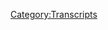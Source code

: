 {{DEFAULTSORT:
    #_TRANSCRIPT_0406:March 1-4, 2020
}}{{Transcript
    | title         = [[406: March 1-4, 2020]]
    | caption       = [https://knowledgefight.libsyn.com/knowledge-fight-march-1-4-2020 Listen to this episode on Libsyn]
    | episodeNumber = [[406: March 1-4, 2020|406]]
    | length        = 03:24:26
}}

{{MessageBox
    | header     = Warning: Bot Generated Content
    | text       = This transcript was automatically generated by transcription software and likely contains many mistakes and misattributions. Please check the audio for definitive quotes, attribution, and context.
    | image      = N3yvass4myg91.webp
    | imagewidth = 50px
    | id         = warning
}}

{{TranscriptBlock
    | name      = Unknown Speaker
    | timestamp = 00:00:00.000
    | text      = N-N-N-N-N-N-N-N-Knowledge Fight
}}

{{TranscriptBlock
    | name      = Unknown Speaker
    | timestamp = 00:00:12.960
    | text      = Damn and Jordan, I am sweating
}}

{{TranscriptBlock
    | name      = Unknown Speaker
    | timestamp = 00:00:18.039
    | text      = knowledgefight.com, it's time to pray
}}

{{TranscriptBlock
    | name      = Unknown Speaker
    | timestamp = 00:00:21.320
    | text      = I have great respect for knowledgefight, knowledgefight
}}

{{TranscriptBlock
    | name      = Unknown Speaker
    | timestamp = 00:00:25.160
    | text      = I'm sick of them posing as if they're the good guys
}}

{{TranscriptBlock
    | name      = Unknown Speaker
    | timestamp = 00:00:27.399
    | text      = Shang, we are the bad guys, knowledgefight
}}

{{TranscriptBlock
    | name      = Unknown Speaker
    | timestamp = 00:00:29.960
    | text      = Damn and Jordan, knowledgefight
}}

{{TranscriptBlock
    | name      = Unknown Speaker
    | timestamp = 00:00:32.200
    | text      = Riddle her, riddle her, riddle her
}}

{{TranscriptBlock
    | name      = Unknown Speaker
    | timestamp = 00:00:35.000
    | text      = Need, I need money, riddle her, riddle her
}}

{{TranscriptBlock
    | name      = Unknown Speaker
    | timestamp = 00:00:39.320
    | text      = Andy and Kansas, Andy and Kansas
}}

{{TranscriptBlock
    | name      = Unknown Speaker
    | timestamp = 00:00:42.159
    | text      = Stop it, Andy and Kansas, Andy and Kansas
}}

{{TranscriptBlock
    | name      = Unknown Speaker
    | timestamp = 00:00:46.159
    | text      = It's time to pray
}}

{{TranscriptBlock
    | name      = Unknown Speaker
    | timestamp = 00:00:47.079
    | text      = Andy and Kansas, you're on the air, thanks for holding us
}}

{{TranscriptBlock
    | name      = Unknown Speaker
    | timestamp = 00:00:49.399
    | text      = Hello Alex, I'm a victim, call in with your Japan
}}

{{TranscriptBlock
    | name      = Unknown Speaker
    | timestamp = 00:00:51.759
    | text      = I love your work
}}

{{TranscriptBlock
    | name      = Unknown Speaker
    | timestamp = 00:00:52.960
    | text      = knowledgefight
}}

{{TranscriptBlock
    | name      = Unknown Speaker
    | timestamp = 00:00:54.799
    | text      = N-N-N-N-Knowledgefight.com
}}

{{TranscriptBlock
    | name      = Unknown Speaker
    | timestamp = 00:00:58.439
    | text      = I love you
}}

{{TranscriptBlock
    | name      = Unknown Speaker
    | timestamp = 00:00:59.399
    | text      = Hey everybody, welcome back to Knowledge Fight, I'm Dan
}}

{{TranscriptBlock
    | name      = Unknown Speaker
    | timestamp = 00:01:01.399
    | text      = I'm Jordan
}}

{{TranscriptBlock
    | name      = Unknown Speaker
    | timestamp = 00:01:01.960
    | text      = We're couple dudes, I can sit around, drink novelty beverages
}}

{{TranscriptBlock
    | name      = Unknown Speaker
    | timestamp = 00:01:04.159
    | text      = and talk a little bit about Alex Jones
}}

{{TranscriptBlock
    | name      = Unknown Speaker
    | timestamp = 00:01:05.760
    | text      = Indeed we are, Dan
}}

{{TranscriptBlock
    | name      = Unknown Speaker
    | timestamp = 00:01:07.040
    | text      = Jordan
}}

{{TranscriptBlock
    | name      = Unknown Speaker
    | timestamp = 00:01:07.480
    | text      = Dan
}}

{{TranscriptBlock
    | name      = Unknown Speaker
    | timestamp = 00:01:08.000
    | text      = Jordan
}}

{{TranscriptBlock
    | name      = Unknown Speaker
    | timestamp = 00:01:08.400
    | text      = Let me ask you a quick question
}}

{{TranscriptBlock
    | name      = Unknown Speaker
    | timestamp = 00:01:09.480
    | text      = What up?
}}

{{TranscriptBlock
    | name      = Unknown Speaker
    | timestamp = 00:01:10.000
    | text      = Have you ever been late because of daylight savings time, Dan?
}}

{{TranscriptBlock
    | name      = Unknown Speaker
    | timestamp = 00:01:13.840
    | text      = Um, yeah, I'm sure I have, but I
}}

{{TranscriptBlock
    | name      = Unknown Speaker
    | timestamp = 00:01:16.239
    | text      = Nothing in specific?
}}

{{TranscriptBlock
    | name      = Unknown Speaker
    | timestamp = 00:01:17.400
    | text      = It absolutely doesn't stick out in my head because
}}

{{TranscriptBlock
    | name      = Unknown Speaker
    | timestamp = 00:01:20.400
    | text      = You were late all the time
}}

{{TranscriptBlock
    | name      = Unknown Speaker
    | timestamp = 00:01:22.040
    | text      = Many times I was tardy to various employments that I had
}}

{{TranscriptBlock
    | name      = Unknown Speaker
    | timestamp = 00:01:26.200
    | text      = So it was not super out of the
}}

{{TranscriptBlock
    | name      = Unknown Speaker
    | timestamp = 00:01:28.599
    | text      = You're asking me this because we were texting before the show
}}

{{TranscriptBlock
    | name      = Unknown Speaker
    | timestamp = 00:01:31.599
    | text      = and I told you I had no idea
}}

{{TranscriptBlock
    | name      = Unknown Speaker
    | timestamp = 00:01:34.079
    | text      = Yeah, exactly, yeah, exactly
}}

{{TranscriptBlock
    | name      = Unknown Speaker
    | timestamp = 00:01:36.200
    | text      = I was thinking that and I was like, this must happen every year
}}

{{TranscriptBlock
    | name      = Unknown Speaker
    | timestamp = 00:01:39.480
    | text      = I texted you, I was like, yeah, so how about, how about
}}

{{TranscriptBlock
    | name      = Unknown Speaker
    | timestamp = 00:01:43.159
    | text      = Eleven
}}

{{TranscriptBlock
    | name      = Unknown Speaker
    | timestamp = 00:01:43.680
    | text      = Yeah, and I thought it was 9.30
}}

{{TranscriptBlock
    | name      = Unknown Speaker
    | timestamp = 00:01:45.799
    | text      = Right, of course
}}

{{TranscriptBlock
    | name      = Unknown Speaker
    | timestamp = 00:01:46.480
    | text      = In the morning and it was actually 10.30, like, oh shit
}}

{{TranscriptBlock
    | name      = Unknown Speaker
    | timestamp = 00:01:49.280
    | text      = I was sitting there
}}

{{TranscriptBlock
    | name      = Unknown Speaker
    | timestamp = 00:01:50.680
    | text      = I had no idea what time it was
}}

{{TranscriptBlock
    | name      = Unknown Speaker
    | timestamp = 00:01:51.719
    | text      = You were like, let's do eleven and it was 10.17
}}

{{TranscriptBlock
    | name      = Unknown Speaker
    | timestamp = 00:01:54.519
    | text      = I haven't even showered yet
}}

{{TranscriptBlock
    | name      = Unknown Speaker
    | timestamp = 00:01:55.879
    | text      = No, we're not doing fucking eleven
}}

{{TranscriptBlock
    | name      = Unknown Speaker
    | timestamp = 00:01:57.680
    | text      = Yeah
}}

{{TranscriptBlock
    | name      = Unknown Speaker
    | timestamp = 00:01:58.719
    | text      = No, I don't know, I don't, I guess like when I worked in an office
}}

{{TranscriptBlock
    | name      = Unknown Speaker
    | timestamp = 00:02:02.319
    | text      = I was obviously so much more aware of it because everybody talks about it
}}

{{TranscriptBlock
    | name      = Unknown Speaker
    | timestamp = 00:02:06.159
    | text      = It's all going around
}}

{{TranscriptBlock
    | name      = Unknown Speaker
    | timestamp = 00:02:07.480
    | text      = And then in the past, like, this is probably the first time I've been caught completely unaware
}}

{{TranscriptBlock
    | name      = Unknown Speaker
    | timestamp = 00:02:12.719
    | text      = Like in the, like, all these other daylight savings time instances
}}

{{TranscriptBlock
    | name      = Unknown Speaker
    | timestamp = 00:02:16.280
    | text      = I've just seen tons of dumb jokes on Twitter
}}

{{TranscriptBlock
    | name      = Unknown Speaker
    | timestamp = 00:02:18.960
    | text      = This is the first time I didn't see anything
}}

{{TranscriptBlock
    | name      = Unknown Speaker
    | timestamp = 00:02:21.280
    | text      = There's a little bit more going on
}}

{{TranscriptBlock
    | name      = Unknown Speaker
    | timestamp = 00:02:22.759
    | text      = Maybe I was, yeah, that could be it
}}

{{TranscriptBlock
    | name      = Unknown Speaker
    | timestamp = 00:02:24.560
    | text      = Right?
}}

{{TranscriptBlock
    | name      = Unknown Speaker
    | timestamp = 00:02:24.960
    | text      = That could be it
}}

{{TranscriptBlock
    | name      = Unknown Speaker
    | timestamp = 00:02:25.439
    | text      = Everybody's like, spring forward, fuck that, let's get Joe Biden
}}

{{TranscriptBlock
    | name      = Unknown Speaker
    | timestamp = 00:02:28.639
    | text      = I've been really busy too with preparation for this episode too
}}

{{TranscriptBlock
    | name      = Unknown Speaker
    | timestamp = 00:02:32.280
    | text      = So it's been pretty crunch time kind of stuff
}}

{{TranscriptBlock
    | name      = Unknown Speaker
    | timestamp = 00:02:35.599
    | text      = So I haven't had a lot of time to dick around and maybe find those bad jokes on Twitter
}}

{{TranscriptBlock
    | name      = Unknown Speaker
    | timestamp = 00:02:39.719
    | text      = I don't know, but anyway, I'm on, I'm still on old daylight savings time
}}

{{TranscriptBlock
    | name      = Unknown Speaker
    | timestamp = 00:02:43.719
    | text      = Ah, I gotcha, I gotcha
}}

{{TranscriptBlock
    | name      = Unknown Speaker
    | timestamp = 00:02:44.919
    | text      = We'll make this work
}}

{{TranscriptBlock
    | name      = Unknown Speaker
    | timestamp = 00:02:45.479
    | text      = We'll catch up, I'm still writing 2019 on my checks, so
}}

{{TranscriptBlock
    | name      = Unknown Speaker
    | timestamp = 00:02:48.639
    | text      = Still writing June on your checks
}}

{{TranscriptBlock
    | name      = Unknown Speaker
    | timestamp = 00:02:50.719
    | text      = So, Jordan, this is by guess what, I don't know much about being late because of daylight savings
}}

{{TranscriptBlock
    | name      = Unknown Speaker
    | timestamp = 00:02:54.639
    | text      = But I do know a lot about Alex Jones
}}

{{TranscriptBlock
    | name      = Unknown Speaker
    | timestamp = 00:02:56.120
    | text      = And I don't know much about either
}}

{{TranscriptBlock
    | name      = Unknown Speaker
    | timestamp = 00:02:57.520
    | text      = So today, Jordan, we got an interesting episode to go over
}}

{{TranscriptBlock
    | name      = Unknown Speaker
    | timestamp = 00:03:00.599
    | text      = We're covering the span of March 1st to 4th, 2020
}}

{{TranscriptBlock
    | name      = Unknown Speaker
    | timestamp = 00:03:05.039
    | text      = I'm Dan, this is 2020
}}

{{TranscriptBlock
    | name      = Unknown Speaker
    | timestamp = 00:03:06.159
    | text      = God dammit
}}

{{TranscriptBlock
    | name      = Unknown Speaker
    | timestamp = 00:03:06.680
    | text      = And it's going to be part one of two, kind of
}}

{{TranscriptBlock
    | name      = Unknown Speaker
    | timestamp = 00:03:11.120
    | text      = Our Wednesday episode we'll cover Thursday and Friday of last week
}}

{{TranscriptBlock
    | name      = Unknown Speaker
    | timestamp = 00:03:15.240
    | text      = This is Sunday through Wednesday
}}

{{TranscriptBlock
    | name      = Unknown Speaker
    | timestamp = 00:03:16.560
    | text      = Alright
}}

{{TranscriptBlock
    | name      = Unknown Speaker
    | timestamp = 00:03:17.039
    | text      = And we will cover the end of the week
}}

{{TranscriptBlock
    | name      = Unknown Speaker
    | timestamp = 00:03:18.599
    | text      = And I'll explain why there's a dichotomy
}}

{{TranscriptBlock
    | name      = Unknown Speaker
    | timestamp = 00:03:22.000
    | text      = But before I get to that, before I get to that explanation
}}

{{TranscriptBlock
    | name      = Unknown Speaker
    | timestamp = 00:03:24.400
    | text      = Alright, alright
}}

{{TranscriptBlock
    | name      = Unknown Speaker
    | timestamp = 00:03:24.879
    | text      = We're going to take a moment to say thank you to the folks who have signed up and are supporting the show
}}

{{TranscriptBlock
    | name      = Unknown Speaker
    | timestamp = 00:03:28.000
    | text      = So first, Reed, thank you so much, you are now a policy wonk
}}

{{TranscriptBlock
    | name      = Unknown Speaker
    | timestamp = 00:03:31.360
    | text      = I'm a policy wonk
}}

{{TranscriptBlock
    | name      = Unknown Speaker
    | timestamp = 00:03:32.520
    | text      = Thank you, Reed
}}

{{TranscriptBlock
    | name      = Unknown Speaker
    | timestamp = 00:03:33.039
    | text      = Thank you, Reed, something Alex doesn't do
}}

{{TranscriptBlock
    | name      = Unknown Speaker
    | timestamp = 00:03:34.639
    | text      = Ah, get out of here
}}

{{TranscriptBlock
    | name      = Unknown Speaker
    | timestamp = 00:03:36.960
    | text      = Next, Richard, thank you so much, you're now a policy wonk
}}

{{TranscriptBlock
    | name      = Unknown Speaker
    | timestamp = 00:03:39.479
    | text      = I'm a policy wonk
}}

{{TranscriptBlock
    | name      = Unknown Speaker
    | timestamp = 00:03:40.680
    | text      = Thanks, Richard
}}

{{TranscriptBlock
    | name      = Unknown Speaker
    | timestamp = 00:03:41.280
    | text      = Thank you, Rich
}}

{{TranscriptBlock
    | name      = Unknown Speaker
    | timestamp = 00:03:42.000
    | text      = Next, Casey, thank you so much, you're now a policy wonk
}}

{{TranscriptBlock
    | name      = Unknown Speaker
    | timestamp = 00:03:44.599
    | text      = I'm a policy wonk
}}

{{TranscriptBlock
    | name      = Unknown Speaker
    | timestamp = 00:03:45.800
    | text      = Thanks, Casey
}}

{{TranscriptBlock
    | name      = Unknown Speaker
    | timestamp = 00:03:46.360
    | text      = Thanks, Casey
}}

{{TranscriptBlock
    | name      = Unknown Speaker
    | timestamp = 00:03:46.879
    | text      = Next, Tom from Bristol, thank you so much, you are now a policy wonk
}}

{{TranscriptBlock
    | name      = Unknown Speaker
    | timestamp = 00:03:50.280
    | text      = I'm a policy wonk
}}

{{TranscriptBlock
    | name      = Unknown Speaker
    | timestamp = 00:03:51.240
    | text      = Thank you, Tom from Bristol
}}

{{TranscriptBlock
    | name      = Unknown Speaker
    | timestamp = 00:03:52.360
    | text      = Thank you, Tom
}}

{{TranscriptBlock
    | name      = Unknown Speaker
    | timestamp = 00:03:52.960
    | text      = Next, clone tool, K-L-O-N-E-T-U-U-L
}}

{{TranscriptBlock
    | name      = Unknown Speaker
    | timestamp = 00:03:58.479
    | text      = Thank you so much, you are now a policy wonk
}}

{{TranscriptBlock
    | name      = Unknown Speaker
    | timestamp = 00:04:00.400
    | text      = I'm a policy wonk
}}

{{TranscriptBlock
    | name      = Unknown Speaker
    | timestamp = 00:04:01.520
    | text      = Thank you clone tool
}}

{{TranscriptBlock
    | name      = Unknown Speaker
    | timestamp = 00:04:02.479
    | text      = Thank you
}}

{{TranscriptBlock
    | name      = Unknown Speaker
    | timestamp = 00:04:03.159
    | text      = Next, robotronic with two N's
}}

{{TranscriptBlock
    | name      = Unknown Speaker
    | timestamp = 00:04:05.639
    | text      = Thank you so much, you are now a policy wonk
}}

{{TranscriptBlock
    | name      = Unknown Speaker
    | timestamp = 00:04:07.280
    | text      = I'm a policy wonk
}}

{{TranscriptBlock
    | name      = Unknown Speaker
    | timestamp = 00:04:08.560
    | text      = Is the
}}

{{TranscriptBlock
    | name      = Unknown Speaker
    | timestamp = 00:04:10.020
    | text      = N in front of a robotronic silent?
}}

{{TranscriptBlock
    | name      = Unknown Speaker
    | timestamp = 00:04:11.280
    | text      = Is that the one?
}}

{{TranscriptBlock
    | name      = Unknown Speaker
    | timestamp = 00:04:11.840
    | text      = No-no no
}}

{{TranscriptBlock
    | name      = Unknown Speaker
    | timestamp = 00:04:12.840
    | text      = Where there was one, there is two
}}

{{TranscriptBlock
    | name      = Unknown Speaker
    | timestamp = 00:04:15.000
    | text      = Robotronic, thank you very much
}}

{{TranscriptBlock
    | name      = Unknown Speaker
    | timestamp = 00:04:16.560
    | text      = Next, The Other Melinda, thank you so much. You are now a policy wonk.
}}

{{TranscriptBlock
    | name      = Unknown Speaker
    | timestamp = 00:04:19.519
    | text      = I'm a policy wonk.
}}

{{TranscriptBlock
    | name      = Unknown Speaker
    | timestamp = 00:04:20.560
    | text      = Thank you, The Other Melinda, although I think, you know, you should be the main Melinda.
}}

{{TranscriptBlock
    | name      = Unknown Speaker
    | timestamp = 00:04:24.560
    | text      = Yeah, own the Melinda space.
}}

{{TranscriptBlock
    | name      = Unknown Speaker
    | timestamp = 00:04:25.959
    | text      = Yeah, yeah, yeah. It's a point of view, less than...
}}

{{TranscriptBlock
    | name      = Unknown Speaker
    | timestamp = 00:04:27.759
    | text      = Sure.
}}

{{TranscriptBlock
    | name      = Unknown Speaker
    | timestamp = 00:04:28.759
    | text      = And The People's Bayonet, thank you so much. You are now a policy wonk.
}}

{{TranscriptBlock
    | name      = Unknown Speaker
    | timestamp = 00:04:32.560
    | text      = I'm a policy wonk.
}}

{{TranscriptBlock
    | name      = Unknown Speaker
    | timestamp = 00:04:33.560
    | text      = Thank you, The People's Bayonet.
}}

{{TranscriptBlock
    | name      = Unknown Speaker
    | timestamp = 00:04:34.959
    | text      = Yeah, and finally, I'd like to say thank you to a couple of people who donated on an elevated level,
}}

{{TranscriptBlock
    | name      = Unknown Speaker
    | timestamp = 00:04:38.560
    | text      = and we appreciate that very much.
}}

{{TranscriptBlock
    | name      = Unknown Speaker
    | timestamp = 00:04:39.759
    | text      = So first, Shay, thank you so much. You are now a technocrat.
}}

{{TranscriptBlock
    | name      = Unknown Speaker
    | timestamp = 00:04:42.959
    | text      = And Chris, with an O-H, thank you so much. You are now a technocrat.
}}

{{TranscriptBlock
    | name      = Unknown Speaker
    | timestamp = 00:04:46.959
    | text      = I'm a policy wonk.
}}

{{TranscriptBlock
    | name      = Unknown Speaker
    | timestamp = 00:04:48.160
    | text      = Crikey, mate, that's fantastic. Have yourself a brew.
}}

{{TranscriptBlock
    | name      = Unknown Speaker
    | timestamp = 00:04:51.160
    | text      = How's your 401k doing, bro?
}}

{{TranscriptBlock
    | name      = Unknown Speaker
    | timestamp = 00:04:52.759
    | text      = Alright, we gotta go full tilt boogie on this, Watson, alright?
}}

{{TranscriptBlock
    | name      = Unknown Speaker
    | timestamp = 00:04:55.360
    | text      = Let's just get down to business. We ain't making that money off that heroin.
}}

{{TranscriptBlock
    | name      = Unknown Speaker
    | timestamp = 00:04:58.560
    | text      = Why are you pimps so good?
}}

{{TranscriptBlock
    | name      = Unknown Speaker
    | timestamp = 00:05:00.360
    | text      = My neck is freakishly large.
}}

{{TranscriptBlock
    | name      = Unknown Speaker
    | timestamp = 00:05:02.360
    | text      = I declare info war on you.
}}

{{TranscriptBlock
    | name      = Unknown Speaker
    | timestamp = 00:05:05.160
    | text      = Thank you so much, Shay and Chris.
}}

{{TranscriptBlock
    | name      = Unknown Speaker
    | timestamp = 00:05:07.160
    | text      = If you're out there listening and you're thinking, hey, I enjoy the show, I like what these gents do,
}}

{{TranscriptBlock
    | name      = Unknown Speaker
    | timestamp = 00:05:10.560
    | text      = I'd like to support the show, you can do that by going to our website, knowledgefight.com,
}}

{{TranscriptBlock
    | name      = Unknown Speaker
    | timestamp = 00:05:13.759
    | text      = clicking the button that says support the show, we would appreciate it.
}}

{{TranscriptBlock
    | name      = Unknown Speaker
    | timestamp = 00:05:16.360
    | text      = Yes, that would be very helpful.
}}

{{TranscriptBlock
    | name      = Unknown Speaker
    | timestamp = 00:05:17.560
    | text      = Also, very special thank you to Lar.
}}

{{TranscriptBlock
    | name      = Unknown Speaker
    | timestamp = 00:05:20.360
    | text      = Absolutely.
}}

{{TranscriptBlock
    | name      = Unknown Speaker
    | timestamp = 00:05:21.360
    | text      = Our very talented artist.
}}

{{TranscriptBlock
    | name      = Unknown Speaker
    | timestamp = 00:05:24.360
    | text      = At Larist, yeah, yeah, yeah.
}}

{{TranscriptBlock
    | name      = Unknown Speaker
    | timestamp = 00:05:26.360
    | text      = On Twitter, at Larist, yeah.
}}

{{TranscriptBlock
    | name      = Unknown Speaker
    | timestamp = 00:05:28.560
    | text      = We were talking about how I wanted an emotional support pelican,
}}

{{TranscriptBlock
    | name      = Unknown Speaker
    | timestamp = 00:05:32.560
    | text      = based on Alex's contention that there are emotional support pelicans on airplanes because liberals are crazy.
}}

{{TranscriptBlock
    | name      = Unknown Speaker
    | timestamp = 00:05:37.959
    | text      = Did you get one?
}}

{{TranscriptBlock
    | name      = Unknown Speaker
    | timestamp = 00:05:38.560
    | text      = I did, actually, in the form of a cartoon.
}}

{{TranscriptBlock
    | name      = Unknown Speaker
    | timestamp = 00:05:41.560
    | text      = And I sent it your way and you have turned it into a shirt that people can now get if they would like.
}}

{{TranscriptBlock
    | name      = Unknown Speaker
    | timestamp = 00:05:47.360
    | text      = There's a button on our website, knowledgefight.com, that says shirts.
}}

{{TranscriptBlock
    | name      = Unknown Speaker
    | timestamp = 00:05:51.360
    | text      = If you just go there, it'll direct you to the store where you can buy, there's that,
}}

{{TranscriptBlock
    | name      = Unknown Speaker
    | timestamp = 00:05:55.360
    | text      = there's the purple penguin shirt, there's the rector princess.
}}

{{TranscriptBlock
    | name      = Unknown Speaker
    | timestamp = 00:05:59.360
    | text      = Three of our shirt designs are all Lar.
}}

{{TranscriptBlock
    | name      = Unknown Speaker
    | timestamp = 00:06:01.360
    | text      = And he's incredible.
}}

{{TranscriptBlock
    | name      = Unknown Speaker
    | timestamp = 00:06:03.360
    | text      = Thank you very much.
}}

{{TranscriptBlock
    | name      = Unknown Speaker
    | timestamp = 00:06:04.360
    | text      = All very oblique inside jokes.
}}

{{TranscriptBlock
    | name      = Unknown Speaker
    | timestamp = 00:06:07.360
    | text      = They've got crossover appeal, Dan.
}}

{{TranscriptBlock
    | name      = Unknown Speaker
    | timestamp = 00:06:10.360
    | text      = That's the main thing.
}}

{{TranscriptBlock
    | name      = Unknown Speaker
    | timestamp = 00:06:12.360
    | text      = But thank you so much, Lar.
}}

{{TranscriptBlock
    | name      = Unknown Speaker
    | timestamp = 00:06:13.360
    | text      = And if you'd like that, please go enjoy.
}}

{{TranscriptBlock
    | name      = Unknown Speaker
    | timestamp = 00:06:16.360
    | text      = It's a great, cranky-looking pelican.
}}

{{TranscriptBlock
    | name      = Unknown Speaker
    | timestamp = 00:06:18.360
    | text      = It is, it is.
}}

{{TranscriptBlock
    | name      = Unknown Speaker
    | timestamp = 00:06:19.360
    | text      = The eye is haunting.
}}

{{TranscriptBlock
    | name      = Unknown Speaker
    | timestamp = 00:06:21.360
    | text      = Yes, absolutely.
}}

{{TranscriptBlock
    | name      = Unknown Speaker
    | timestamp = 00:06:22.360
    | text      = So, Jordan, today, a lot of meat on the plate, a lot of stuff to get into.
}}

{{TranscriptBlock
    | name      = Unknown Speaker
    | timestamp = 00:06:27.360
    | text      = But before we get down to business, we've got to take a little moment to hear an out-of-context drop from today's show.
}}

{{TranscriptBlock
    | name      = Unknown Speaker
    | timestamp = 00:06:34.360
    | text      = Alex, why the hell are you talking about cheeseburgers here on air?
}}

{{TranscriptBlock
    | name      = Unknown Speaker
    | timestamp = 00:06:36.360
    | text      = Because I don't know what to do at this point.
}}

{{TranscriptBlock
    | name      = Unknown Speaker
    | timestamp = 00:06:38.360
    | text      = That's what I would do, too.
}}

{{TranscriptBlock
    | name      = Unknown Speaker
    | timestamp = 00:06:40.360
    | text      = Yeah, that's the best decision I think he's ever made.
}}

{{TranscriptBlock
    | name      = Unknown Speaker
    | timestamp = 00:06:43.360
    | text      = I would fuck around and listen, you know, I'd just start talking about cheeseburgers.
}}

{{TranscriptBlock
    | name      = Unknown Speaker
    | timestamp = 00:06:47.360
    | text      = I have no idea what to do.
}}

{{TranscriptBlock
    | name      = Unknown Speaker
    | timestamp = 00:06:48.360
    | text      = So, March 1st is when Alex gets back from his vacation to CPAC, where, of course, we covered his rally that was embarrassing and a disaster.
}}

{{TranscriptBlock
    | name      = Unknown Speaker
    | timestamp = 00:06:57.360
    | text      = Right, but at least he didn't get coronavirus, so...
}}

{{TranscriptBlock
    | name      = Unknown Speaker
    | timestamp = 00:07:00.360
    | text      = Remains to be seen.
}}

{{TranscriptBlock
    | name      = Unknown Speaker
    | timestamp = 00:07:02.360
    | text      = I know, as we're recording this, that's still the developing story.
}}

{{TranscriptBlock
    | name      = Unknown Speaker
    | timestamp = 00:07:06.360
    | text      = There's still uncertainty around any kind of exposure that might have happened with the one person at CPAC who has tested positive for coronavirus.
}}

{{TranscriptBlock
    | name      = Unknown Speaker
    | timestamp = 00:07:15.360
    | text      = I have no idea.
}}

{{TranscriptBlock
    | name      = Unknown Speaker
    | timestamp = 00:07:16.360
    | text      = I would not like to speculate because that's... I don't know, that feels...
}}

{{TranscriptBlock
    | name      = Unknown Speaker
    | timestamp = 00:07:20.360
    | text      = Oh, yeah, no, not going to bother with that.
}}

{{TranscriptBlock
    | name      = Unknown Speaker
    | timestamp = 00:07:22.360
    | text      = But Alex was there, he did his dumb rally, he did some other dumb stuff, and he's back in studio.
}}

{{TranscriptBlock
    | name      = Unknown Speaker
    | timestamp = 00:07:28.360
    | text      = So, this is the Sunday episode when he is returned.
}}

{{TranscriptBlock
    | name      = Unknown Speaker
    | timestamp = 00:07:31.360
    | text      = Right.
}}

{{TranscriptBlock
    | name      = Unknown Speaker
    | timestamp = 00:07:32.360
    | text      = And I was hoping that he would talk about the rally, and he does not.
}}

{{TranscriptBlock
    | name      = Unknown Speaker
    | timestamp = 00:07:37.360
    | text      = No, of course not. It was a disaster.
}}

{{TranscriptBlock
    | name      = Unknown Speaker
    | timestamp = 00:07:39.360
    | text      = It does not come up.
}}

{{TranscriptBlock
    | name      = Unknown Speaker
    | timestamp = 00:07:41.360
    | text      = At all?
}}

{{TranscriptBlock
    | name      = Unknown Speaker
    | timestamp = 00:07:42.360
    | text      = No. When he talks about going to CPAC, he claims that he was going to CPAC in order to gauge how strong the Neocons were.
}}

{{TranscriptBlock
    | name      = Unknown Speaker
    | timestamp = 00:07:50.360
    | text      = Sure.
}}

{{TranscriptBlock
    | name      = Unknown Speaker
    | timestamp = 00:07:51.360
    | text      = It was like a fact-finding mission.
}}

{{TranscriptBlock
    | name      = Unknown Speaker
    | timestamp = 00:07:52.360
    | text      = Sure.
}}

{{TranscriptBlock
    | name      = Unknown Speaker
    | timestamp = 00:07:53.360
    | text      = It's pretty ridiculous.
}}

{{TranscriptBlock
    | name      = Unknown Speaker
    | timestamp = 00:07:55.360
    | text      = It's a secret investigation.
}}

{{TranscriptBlock
    | name      = Unknown Speaker
    | timestamp = 00:07:57.360
    | text      = Yeah.
}}

{{TranscriptBlock
    | name      = Unknown Speaker
    | timestamp = 00:07:58.360
    | text      = He was hired by Erik Prince to infiltrate CPAC, yeah.
}}

{{TranscriptBlock
    | name      = Unknown Speaker
    | timestamp = 00:08:00.360
    | text      = So, we're starting on the first, and we'll get through the fourth.
}}

{{TranscriptBlock
    | name      = Unknown Speaker
    | timestamp = 00:08:03.360
    | text      = And the reason that I cut it off there, instead of going the whole week, is one, the whole week would have been way too much to go over in one sitting.
}}

{{TranscriptBlock
    | name      = Unknown Speaker
    | timestamp = 00:08:09.360
    | text      = Second, on the fifth, on Thursday, Alex shaved his head.
}}

{{TranscriptBlock
    | name      = Unknown Speaker
    | timestamp = 00:08:15.360
    | text      = So...
}}

{{TranscriptBlock
    | name      = Unknown Speaker
    | timestamp = 00:08:16.360
    | text      = I saw, I was unable to avoid that information.
}}

{{TranscriptBlock
    | name      = Unknown Speaker
    | timestamp = 00:08:18.360
    | text      = Right.
}}

{{TranscriptBlock
    | name      = Unknown Speaker
    | timestamp = 00:08:19.360
    | text      = Alex shaved his goddamn head.
}}

{{TranscriptBlock
    | name      = Unknown Speaker
    | timestamp = 00:08:21.360
    | text      = On the show?
}}

{{TranscriptBlock
    | name      = Unknown Speaker
    | timestamp = 00:08:22.360
    | text      = No.
}}

{{TranscriptBlock
    | name      = Unknown Speaker
    | timestamp = 00:08:23.360
    | text      = Oh, damn it.
}}

{{TranscriptBlock
    | name      = Unknown Speaker
    | timestamp = 00:08:24.360
    | text      = But he has a bald-ass head.
}}

{{TranscriptBlock
    | name      = Unknown Speaker
    | timestamp = 00:08:25.360
    | text      = So, from the fifth onward, it's a new era of Alex.
}}

{{TranscriptBlock
    | name      = Unknown Speaker
    | timestamp = 00:08:28.360
    | text      = That's true.
}}

{{TranscriptBlock
    | name      = Unknown Speaker
    | timestamp = 00:08:29.360
    | text      = It's bald Alex.
}}

{{TranscriptBlock
    | name      = Unknown Speaker
    | timestamp = 00:08:30.360
    | text      = It's bald Alex.
}}

{{TranscriptBlock
    | name      = Unknown Speaker
    | timestamp = 00:08:31.360
    | text      = So, in essence, this episode is the last few days left of Harry Alex.
}}

{{TranscriptBlock
    | name      = Unknown Speaker
    | timestamp = 00:08:36.360
    | text      = This is before Andre Agassi removed his wig.
}}

{{TranscriptBlock
    | name      = Unknown Speaker
    | timestamp = 00:08:39.360
    | text      = Right.
}}

{{TranscriptBlock
    | name      = Unknown Speaker
    | timestamp = 00:08:40.360
    | text      = So, it's sort of like a BCAD situation.
}}

{{TranscriptBlock
    | name      = Unknown Speaker
    | timestamp = 00:08:43.360
    | text      = Right, right, right, right.
}}

{{TranscriptBlock
    | name      = Unknown Speaker
    | timestamp = 00:08:44.360
    | text      = We're going through the last years of BC.
}}

{{TranscriptBlock
    | name      = Unknown Speaker
    | timestamp = 00:08:46.360
    | text      = Anno Baldini, I believe, yeah.
}}

{{TranscriptBlock
    | name      = Unknown Speaker
    | timestamp = 00:08:48.360
    | text      = Absolutely.
}}

{{TranscriptBlock
    | name      = Unknown Speaker
    | timestamp = 00:08:49.360
    | text      = So, we start here on the first, and Alex, I guess he had some premonitions about some things.
}}

{{TranscriptBlock
    | name      = Unknown Speaker
    | timestamp = 00:08:56.360
    | text      = Well, my advice to President Trump is this.
}}

{{TranscriptBlock
    | name      = Unknown Speaker
    | timestamp = 00:09:01.360
    | text      = Beware the Ides of March.
}}

{{TranscriptBlock
    | name      = Unknown Speaker
    | timestamp = 00:09:04.360
    | text      = And I was thinking that yesterday afternoon, when I was looking up at leap year day.
}}

{{TranscriptBlock
    | name      = Unknown Speaker
    | timestamp = 00:09:12.360
    | text      = Here we go.
}}

{{TranscriptBlock
    | name      = Unknown Speaker
    | timestamp = 00:09:13.360
    | text      = February 29th, and I sat back and I went, beware the Ides of March.
}}

{{TranscriptBlock
    | name      = Unknown Speaker
    | timestamp = 00:09:17.360
    | text      = Because it's a leap year.
}}

{{TranscriptBlock
    | name      = Unknown Speaker
    | timestamp = 00:09:18.360
    | text      = And I didn't watch Saturday Night Live last night.
}}

{{TranscriptBlock
    | name      = Unknown Speaker
    | timestamp = 00:09:21.360
    | text      = In fact, I went to bed pretty early after going to one of my friend's 50th birthday
}}

{{TranscriptBlock
    | name      = Unknown Speaker
    | timestamp = 00:09:26.360
    | text      = parties with my children.
}}

{{TranscriptBlock
    | name      = Unknown Speaker
    | timestamp = 00:09:27.360
    | text      = Happy birthday.
}}

{{TranscriptBlock
    | name      = Unknown Speaker
    | timestamp = 00:09:28.360
    | text      = But as I laid there in bed, I thought, beware the Ides of March.
}}

{{TranscriptBlock
    | name      = Unknown Speaker
    | timestamp = 00:09:34.360
    | text      = And then I got up this morning, the video's up on Saturday Night Live, and they're making
}}

{{TranscriptBlock
    | name      = Unknown Speaker
    | timestamp = 00:09:39.360
    | text      = threats about Julius Caesar and the Ides of March, and how they're coming after President
}}

{{TranscriptBlock
    | name      = Unknown Speaker
    | timestamp = 00:09:45.360
    | text      = Trump.
}}

{{TranscriptBlock
    | name      = Unknown Speaker
    | timestamp = 00:09:46.360
    | text      = All right.
}}

{{TranscriptBlock
    | name      = Unknown Speaker
    | timestamp = 00:09:47.360
    | text      = Every year, Alex ominously talks about the Ides of March.
}}

{{TranscriptBlock
    | name      = Unknown Speaker
    | timestamp = 00:09:51.360
    | text      = We're on year 20 of the Ides of March being an issue.
}}

{{TranscriptBlock
    | name      = Unknown Speaker
    | timestamp = 00:09:54.360
    | text      = The reason is because it's one of the few literate references he has that makes him
}}

{{TranscriptBlock
    | name      = Unknown Speaker
    | timestamp = 00:09:57.860
    | text      = sound smart and research to dumb people.
}}

{{TranscriptBlock
    | name      = Unknown Speaker
    | timestamp = 00:10:00.360
    | text      = Sure, sure, sure.
}}

{{TranscriptBlock
    | name      = Unknown Speaker
    | timestamp = 00:10:01.360
    | text      = Either that, or he's super into late 70s horn rock.
}}

{{TranscriptBlock
    | name      = Unknown Speaker
    | timestamp = 00:10:05.360
    | text      = Oh, yeah?
}}

{{TranscriptBlock
    | name      = Unknown Speaker
    | timestamp = 00:10:06.360
    | text      = I'm your vehicle, baby.
}}

{{TranscriptBlock
    | name      = Unknown Speaker
    | timestamp = 00:10:07.360
    | text      = Oh, get out of here.
}}

{{TranscriptBlock
    | name      = Unknown Speaker
    | timestamp = 00:10:08.360
    | text      = Anywhere you want to go.
}}

{{TranscriptBlock
    | name      = Unknown Speaker
    | timestamp = 00:10:09.360
    | text      = Get out of here.
}}

{{TranscriptBlock
    | name      = Unknown Speaker
    | timestamp = 00:10:10.360
    | text      = Nobody's into 70s horn rock.
}}

{{TranscriptBlock
    | name      = Unknown Speaker
    | timestamp = 00:10:11.360
    | text      = That song's really great.
}}

{{TranscriptBlock
    | name      = Unknown Speaker
    | timestamp = 00:10:12.360
    | text      = Usually one of my big karaoke numbers.
}}

{{TranscriptBlock
    | name      = Unknown Speaker
    | timestamp = 00:10:14.120
    | text      = I think Alex wants you to think he's psychic and he's in touch with some larger thing in
}}

{{TranscriptBlock
    | name      = Unknown Speaker
    | timestamp = 00:10:17.960
    | text      = the universe, because he thought about the Ides of March, and then the next morning he
}}

{{TranscriptBlock
    | name      = Unknown Speaker
    | timestamp = 00:10:20.899
    | text      = sees something reasonably close to that on SNL, so he must be reading the zeitgeist.
}}

{{TranscriptBlock
    | name      = Unknown Speaker
    | timestamp = 00:10:26.059
    | text      = I have a suspicion that Alex did watch SNL, because he's really mirroring things really
}}

{{TranscriptBlock
    | name      = Unknown Speaker
    | timestamp = 00:10:31.279
    | text      = closely.
}}

{{TranscriptBlock
    | name      = Unknown Speaker
    | timestamp = 00:10:32.460
    | text      = He's upset about a joke in John Mulaney's intro set.
}}

{{TranscriptBlock
    | name      = Unknown Speaker
    | timestamp = 00:10:35.779
    | text      = In Mulaney's bit, he sets up the joke by establishing that Caesar is where leap year started.
}}

{{TranscriptBlock
    | name      = Unknown Speaker
    | timestamp = 00:10:41.480
    | text      = So Alex, the leap year part is even connected.
}}

{{TranscriptBlock
    | name      = Unknown Speaker
    | timestamp = 00:10:44.000
    | text      = Was Mulaney hosting last night?
}}

{{TranscriptBlock
    | name      = Unknown Speaker
    | timestamp = 00:10:46.200
    | text      = Last week.
}}

{{TranscriptBlock
    | name      = Unknown Speaker
    | timestamp = 00:10:47.200
    | text      = Oh, last week.
}}

{{TranscriptBlock
    | name      = Unknown Speaker
    | timestamp = 00:10:48.200
    | text      = From when we were recording.
}}

{{TranscriptBlock
    | name      = Unknown Speaker
    | timestamp = 00:10:49.200
    | text      = That's right.
}}

{{TranscriptBlock
    | name      = Unknown Speaker
    | timestamp = 00:10:50.200
    | text      = Now I remember where we are.
}}

{{TranscriptBlock
    | name      = Unknown Speaker
    | timestamp = 00:10:51.200
    | text      = Mulaney's whole joke is that leap years started under Caesar, and another thing they did back
}}

{{TranscriptBlock
    | name      = Unknown Speaker
    | timestamp = 00:10:55.179
    | text      = then was all the senators stabbed Caesar because he was power mad.
}}

{{TranscriptBlock
    | name      = Unknown Speaker
    | timestamp = 00:10:58.779
    | text      = The tag to that joke is him saying that he called his lawyer to see if he could say that
}}

{{TranscriptBlock
    | name      = Unknown Speaker
    | timestamp = 00:11:02.279
    | text      = joke, and his lawyer called another lawyer who said it was cool.
}}

{{TranscriptBlock
    | name      = Unknown Speaker
    | timestamp = 00:11:06.120
    | text      = So there's a layer to the joke.
}}

{{TranscriptBlock
    | name      = Unknown Speaker
    | timestamp = 00:11:10.519
    | text      = So what was the first lawyer thinking?
}}

{{TranscriptBlock
    | name      = Unknown Speaker
    | timestamp = 00:11:12.039
    | text      = I don't know.
}}

{{TranscriptBlock
    | name      = Unknown Speaker
    | timestamp = 00:11:13.039
    | text      = He called another lawyer.
}}

{{TranscriptBlock
    | name      = Unknown Speaker
    | timestamp = 00:11:14.039
    | text      = That's not good.
}}

{{TranscriptBlock
    | name      = Unknown Speaker
    | timestamp = 00:11:15.039
    | text      = However you slice it, Alex's interpretation of things is really unfair.
}}

{{TranscriptBlock
    | name      = Unknown Speaker
    | timestamp = 00:11:17.940
    | text      = To characterize Mulaney's bit as a threat that they're coming after Trump, Caesar style
}}

{{TranscriptBlock
    | name      = Unknown Speaker
    | timestamp = 00:11:21.820
    | text      = is just ridiculous.
}}

{{TranscriptBlock
    | name      = Unknown Speaker
    | timestamp = 00:11:23.320
    | text      = I'm not sure if that joke is great, and I bet it probably could be improved with a couple
}}

{{TranscriptBlock
    | name      = Unknown Speaker
    | timestamp = 00:11:27.679
    | text      = more rounds of edits, but it's clearly a joke.
}}

{{TranscriptBlock
    | name      = Unknown Speaker
    | timestamp = 00:11:30.600
    | text      = Like if Nick DePaulo got on stage at SNL and started talking about how all the black people
}}

{{TranscriptBlock
    | name      = Unknown Speaker
    | timestamp = 00:11:34.759
    | text      = in the country need to go and started throwing around slurs, Alex would get on air the next
}}

{{TranscriptBlock
    | name      = Unknown Speaker
    | timestamp = 00:11:38.940
    | text      = day to defend that as free speech.
}}

{{TranscriptBlock
    | name      = Unknown Speaker
    | timestamp = 00:11:40.759
    | text      = 100%.
}}

{{TranscriptBlock
    | name      = Unknown Speaker
    | timestamp = 00:11:41.759
    | text      = That's brilliant about how if DePaulo faces any consequences, it's proof of the authoritarian
}}

{{TranscriptBlock
    | name      = Unknown Speaker
    | timestamp = 00:11:45.480
    | text      = left destroying Americana.
}}

{{TranscriptBlock
    | name      = Unknown Speaker
    | timestamp = 00:11:46.480
    | text      = Absolutely.
}}

{{TranscriptBlock
    | name      = Unknown Speaker
    | timestamp = 00:11:47.480
    | text      = They're trying to censor us.
}}

{{TranscriptBlock
    | name      = Unknown Speaker
    | timestamp = 00:11:49.799
    | text      = But a joke at the dear leader's expense, that's no longer a joke.
}}

{{TranscriptBlock
    | name      = Unknown Speaker
    | timestamp = 00:11:53.120
    | text      = That's a threat.
}}

{{TranscriptBlock
    | name      = Unknown Speaker
    | timestamp = 00:11:54.559
    | text      = Ignore the fact that it has all the characteristic structure of a joke.
}}

{{TranscriptBlock
    | name      = Unknown Speaker
    | timestamp = 00:11:57.340
    | text      = It was said on a comedy program and that people laughed and it was followed with a tag.
}}

{{TranscriptBlock
    | name      = Unknown Speaker
    | timestamp = 00:12:01.559
    | text      = That's no joke.
}}

{{TranscriptBlock
    | name      = Unknown Speaker
    | timestamp = 00:12:02.559
    | text      = My point is that Alex does not give a fuck about any notions of free speech.
}}

{{TranscriptBlock
    | name      = Unknown Speaker
    | timestamp = 00:12:06.960
    | text      = If he had the ability, he would probably try and put Mulaney in jail for that.
}}

{{TranscriptBlock
    | name      = Unknown Speaker
    | timestamp = 00:12:10.519
    | text      = Absolutely.
}}

{{TranscriptBlock
    | name      = Unknown Speaker
    | timestamp = 00:12:11.519
    | text      = Like, Mulaney.
}}

{{TranscriptBlock
    | name      = Unknown Speaker
    | timestamp = 00:12:12.519
    | text      = Yeah, exactly.
}}

{{TranscriptBlock
    | name      = Unknown Speaker
    | timestamp = 00:12:13.519
    | text      = So, one of the primary preoccupations on this Sunday show is obviously coronavirus.
}}

{{TranscriptBlock
    | name      = Unknown Speaker
    | timestamp = 00:12:20.720
    | text      = Alex has gotten back into studio having not been able to cover it while Mike Adams and
}}

{{TranscriptBlock
    | name      = Unknown Speaker
    | timestamp = 00:12:25.120
    | text      = Alan Keyes were hosting while he was gone.
}}

{{TranscriptBlock
    | name      = Unknown Speaker
    | timestamp = 00:12:28.000
    | text      = Again, really struggling with that fact.
}}

{{TranscriptBlock
    | name      = Unknown Speaker
    | timestamp = 00:12:29.879
    | text      = Right.
}}

{{TranscriptBlock
    | name      = Unknown Speaker
    | timestamp = 00:12:30.879
    | text      = So now the situation as Alex sees it is that there's two camps in the world and one is
}}

{{TranscriptBlock
    | name      = Unknown Speaker
    | timestamp = 00:12:36.559
    | text      = saying that the virus is a hoax and it's not real.
}}

{{TranscriptBlock
    | name      = Unknown Speaker
    | timestamp = 00:12:40.080
    | text      = It's all bullshit.
}}

{{TranscriptBlock
    | name      = Unknown Speaker
    | timestamp = 00:12:41.080
    | text      = Sure.
}}

{{TranscriptBlock
    | name      = Unknown Speaker
    | timestamp = 00:12:42.080
    | text      = And the other is saying that it's the end of humanity.
}}

{{TranscriptBlock
    | name      = Unknown Speaker
    | timestamp = 00:12:44.120
    | text      = Right.
}}

{{TranscriptBlock
    | name      = Unknown Speaker
    | timestamp = 00:12:45.120
    | text      = And...
}}

{{TranscriptBlock
    | name      = Unknown Speaker
    | timestamp = 00:12:46.120
    | text      = I think there's a middle ground.
}}

{{TranscriptBlock
    | name      = Unknown Speaker
    | timestamp = 00:12:47.120
    | text      = Sure.
}}

{{TranscriptBlock
    | name      = Unknown Speaker
    | timestamp = 00:12:48.120
    | text      = Now, I want to explain something.
}}

{{TranscriptBlock
    | name      = Unknown Speaker
    | timestamp = 00:12:49.120
    | text      = I know the listeners know.
}}

{{TranscriptBlock
    | name      = Unknown Speaker
    | timestamp = 00:12:50.120
    | text      = This is why you tune in.
}}

{{TranscriptBlock
    | name      = Unknown Speaker
    | timestamp = 00:12:51.120
    | text      = You've seen the track record.
}}

{{TranscriptBlock
    | name      = Unknown Speaker
    | timestamp = 00:12:52.120
    | text      = My North Star is telling the truth and I don't ever hype something up unless I really think
}}

{{TranscriptBlock
    | name      = Unknown Speaker
    | timestamp = 00:12:59.440
    | text      = it's of great concern.
}}

{{TranscriptBlock
    | name      = Unknown Speaker
    | timestamp = 00:13:01.240
    | text      = What about that homeless guy with the chip?
}}

{{TranscriptBlock
    | name      = Unknown Speaker
    | timestamp = 00:13:03.759
    | text      = And so there are two camps out there and there shouldn't be.
}}

{{TranscriptBlock
    | name      = Unknown Speaker
    | timestamp = 00:13:06.419
    | text      = There's a camp saying that the virus is a total hoax and is no big deal and is a total
}}

{{TranscriptBlock
    | name      = Unknown Speaker
    | timestamp = 00:13:14.399
    | text      = fraud and there's a camp saying it's the end of the world Armageddon.
}}

{{TranscriptBlock
    | name      = Unknown Speaker
    | timestamp = 00:13:21.639
    | text      = That's the communist Chinese, the UN and others.
}}

{{TranscriptBlock
    | name      = Unknown Speaker
    | timestamp = 00:13:24.159
    | text      = No, that's your guy.
}}

{{TranscriptBlock
    | name      = Unknown Speaker
    | timestamp = 00:13:25.159
    | text      = Wait, wait.
}}

{{TranscriptBlock
    | name      = Unknown Speaker
    | timestamp = 00:13:26.159
    | text      = That's the communists.
}}

{{TranscriptBlock
    | name      = Unknown Speaker
    | timestamp = 00:13:27.159
    | text      = That's literally...
}}

{{TranscriptBlock
    | name      = Unknown Speaker
    | timestamp = 00:13:28.159
    | text      = It's Chinese and the...
}}

{{TranscriptBlock
    | name      = Unknown Speaker
    | timestamp = 00:13:29.159
    | text      = Because Mike Adams said...
}}

{{TranscriptBlock
    | name      = Unknown Speaker
    | timestamp = 00:13:30.159
    | text      = It's over for humanity.
}}

{{TranscriptBlock
    | name      = Unknown Speaker
    | timestamp = 00:13:31.159
    | text      = It will only be lone survivors.
}}

{{TranscriptBlock
    | name      = Unknown Speaker
    | timestamp = 00:13:32.840
    | text      = So he's a communist Chinese globalist now?
}}

{{TranscriptBlock
    | name      = Unknown Speaker
    | timestamp = 00:13:35.840
    | text      = Mike Adams is...
}}

{{TranscriptBlock
    | name      = Unknown Speaker
    | timestamp = 00:13:36.840
    | text      = He doesn't...
}}

{{TranscriptBlock
    | name      = Unknown Speaker
    | timestamp = 00:13:37.840
    | text      = Oh, that's weird.
}}

{{TranscriptBlock
    | name      = Unknown Speaker
    | timestamp = 00:13:39.080
    | text      = Here's my problem with the two camps.
}}

{{TranscriptBlock
    | name      = Unknown Speaker
    | timestamp = 00:13:41.200
    | text      = He is in both of them simultaneously.
}}

{{TranscriptBlock
    | name      = Unknown Speaker
    | timestamp = 00:13:44.279
    | text      = That is something that's going to make things very confusing.
}}

{{TranscriptBlock
    | name      = Unknown Speaker
    | timestamp = 00:13:47.159
    | text      = That is an issue.
}}

{{TranscriptBlock
    | name      = Unknown Speaker
    | timestamp = 00:13:48.720
    | text      = Right.
}}

{{TranscriptBlock
    | name      = Unknown Speaker
    | timestamp = 00:13:49.720
    | text      = So up till this point, Alex has been pretty extreme on the like, everyone's going to die
}}

{{TranscriptBlock
    | name      = Unknown Speaker
    | timestamp = 00:13:53.559
    | text      = or at least at times he's been very much in the doom.
}}

{{TranscriptBlock
    | name      = Unknown Speaker
    | timestamp = 00:13:58.320
    | text      = You got to get my silver if you want to survive kind of thing.
}}

{{TranscriptBlock
    | name      = Unknown Speaker
    | timestamp = 00:14:02.100
    | text      = He's been really extreme on that note, but he's trying to walk that back now.
}}

{{TranscriptBlock
    | name      = Unknown Speaker
    | timestamp = 00:14:06.200
    | text      = There is a real sense that he's trying to make this a more real world propaganda narrative.
}}

{{TranscriptBlock
    | name      = Unknown Speaker
    | timestamp = 00:14:13.720
    | text      = That is by focusing almost entirely on the idea of the supply chain disruption that will
}}

{{TranscriptBlock
    | name      = Unknown Speaker
    | timestamp = 00:14:18.799
    | text      = be caused by the coronavirus in China.
}}

{{TranscriptBlock
    | name      = Unknown Speaker
    | timestamp = 00:14:21.679
    | text      = Right.
}}

{{TranscriptBlock
    | name      = Unknown Speaker
    | timestamp = 00:14:22.679
    | text      = I said, I don't know how deadly this virus really is.
}}

{{TranscriptBlock
    | name      = Unknown Speaker
    | timestamp = 00:14:26.720
    | text      = I don't know how communicable it really is.
}}

{{TranscriptBlock
    | name      = Unknown Speaker
    | timestamp = 00:14:31.200
    | text      = But I said, this is going to attack the world economy.
}}

{{TranscriptBlock
    | name      = Unknown Speaker
    | timestamp = 00:14:37.720
    | text      = This is an attack on President Trump.
}}

{{TranscriptBlock
    | name      = Unknown Speaker
    | timestamp = 00:14:40.379
    | text      = This is an attack on America.
}}

{{TranscriptBlock
    | name      = Unknown Speaker
    | timestamp = 00:14:43.159
    | text      = And so the supply chain attack is real.
}}

{{TranscriptBlock
    | name      = Unknown Speaker
    | timestamp = 00:14:48.519
    | text      = Whether the virus is deadly or not, you know, it's deadly, but super deadly.
}}

{{TranscriptBlock
    | name      = Unknown Speaker
    | timestamp = 00:14:52.620
    | text      = You can leave up to debate.
}}

{{TranscriptBlock
    | name      = Unknown Speaker
    | timestamp = 00:14:53.759
    | text      = But the response and the hysteria and the way the media unified and the way all these
}}

{{TranscriptBlock
    | name      = Unknown Speaker
    | timestamp = 00:15:00.659
    | text      = governments around the world unified, except the United States, we did it first.
}}

{{TranscriptBlock
    | name      = Unknown Speaker
    | timestamp = 00:15:06.720
    | text      = And I was dead on.
}}

{{TranscriptBlock
    | name      = Unknown Speaker
    | timestamp = 00:15:07.720
    | text      = I'm sorry.
}}

{{TranscriptBlock
    | name      = Unknown Speaker
    | timestamp = 00:15:08.720
    | text      = It's just true.
}}

{{TranscriptBlock
    | name      = Unknown Speaker
    | timestamp = 00:15:09.720
    | text      = Scary, actually.
}}

{{TranscriptBlock
    | name      = Unknown Speaker
    | timestamp = 00:15:10.720
    | text      = It's why they want us off air.
}}

{{TranscriptBlock
    | name      = Unknown Speaker
    | timestamp = 00:15:11.720
    | text      = Saying, Mr. President, I'm not sure what's going on, but this is over a month ago, but
}}

{{TranscriptBlock
    | name      = Unknown Speaker
    | timestamp = 00:15:14.600
    | text      = you're endorsing GDP in this crackdown.
}}

{{TranscriptBlock
    | name      = Unknown Speaker
    | timestamp = 00:15:18.399
    | text      = Something big's happening here.
}}

{{TranscriptBlock
    | name      = Unknown Speaker
    | timestamp = 00:15:19.620
    | text      = So this is classic Alex right here.
}}

{{TranscriptBlock
    | name      = Unknown Speaker
    | timestamp = 00:15:21.659
    | text      = This is what we call a narrative pivot trying to be engaged in in real time, because up
}}

{{TranscriptBlock
    | name      = Unknown Speaker
    | timestamp = 00:15:27.360
    | text      = to this point, he's had tons of interviews with like Francis Boyle and Mike Adams on
}}

{{TranscriptBlock
    | name      = Unknown Speaker
    | timestamp = 00:15:31.399
    | text      = almost every show.
}}

{{TranscriptBlock
    | name      = Unknown Speaker
    | timestamp = 00:15:32.679
    | text      = Mike Adams has been on talking about definitive proof that this virus is a bio weapon.
}}

{{TranscriptBlock
    | name      = Unknown Speaker
    | timestamp = 00:15:36.799
    | text      = It's probably race specific.
}}

{{TranscriptBlock
    | name      = Unknown Speaker
    | timestamp = 00:15:38.320
    | text      = The Chinese either intentionally used it on themselves or they accidentally released it
}}

{{TranscriptBlock
    | name      = Unknown Speaker
    | timestamp = 00:15:42.320
    | text      = while planning to use it on us.
}}

{{TranscriptBlock
    | name      = Unknown Speaker
    | timestamp = 00:15:44.100
    | text      = It's been a gigantic fear orgy surrounding the idea that there are tens of thousands
}}

{{TranscriptBlock
    | name      = Unknown Speaker
    | timestamp = 00:15:47.940
    | text      = more dead than China has said and how it's already loose in the United States and coming
}}

{{TranscriptBlock
    | name      = Unknown Speaker
    | timestamp = 00:15:52.440
    | text      = for you.
}}

{{TranscriptBlock
    | name      = Unknown Speaker
    | timestamp = 00:15:53.440
    | text      = It's been largely the editorial line.
}}

{{TranscriptBlock
    | name      = Unknown Speaker
    | timestamp = 00:15:58.159
    | text      = Well you are the supply chain, Dan.
}}

{{TranscriptBlock
    | name      = Unknown Speaker
    | timestamp = 00:16:00.679
    | text      = You're part of the game.
}}

{{TranscriptBlock
    | name      = Unknown Speaker
    | timestamp = 00:16:01.679
    | text      = For Alex.
}}

{{TranscriptBlock
    | name      = Unknown Speaker
    | timestamp = 00:16:02.679
    | text      = Yeah, exactly.
}}

{{TranscriptBlock
    | name      = Unknown Speaker
    | timestamp = 00:16:03.679
    | text      = That's the situation.
}}

{{TranscriptBlock
    | name      = Unknown Speaker
    | timestamp = 00:16:04.679
    | text      = No, that's the demand chain.
}}

{{TranscriptBlock
    | name      = Unknown Speaker
    | timestamp = 00:16:05.679
    | text      = Slightly different.
}}

{{TranscriptBlock
    | name      = Unknown Speaker
    | timestamp = 00:16:06.679
    | text      = So I won't sit here and deny that Alex has brought up about how the virus will throw
}}

{{TranscriptBlock
    | name      = Unknown Speaker
    | timestamp = 00:16:12.639
    | text      = off the economy and it's all an attack on Trump, but that has not been the primary driver
}}

{{TranscriptBlock
    | name      = Unknown Speaker
    | timestamp = 00:16:18.379
    | text      = of his content.
}}

{{TranscriptBlock
    | name      = Unknown Speaker
    | timestamp = 00:16:19.840
    | text      = That has been something he's said, but now it's the main thing and that to me is indicative
}}

{{TranscriptBlock
    | name      = Unknown Speaker
    | timestamp = 00:16:25.600
    | text      = of a shift.
}}

{{TranscriptBlock
    | name      = Unknown Speaker
    | timestamp = 00:16:26.600
    | text      = I feel a shift happening.
}}

{{TranscriptBlock
    | name      = Unknown Speaker
    | timestamp = 00:16:27.919
    | text      = I agree.
}}

{{TranscriptBlock
    | name      = Unknown Speaker
    | timestamp = 00:16:28.919
    | text      = So Alex talks about the CDC and how they're in on a conspiracy or something.
}}

{{TranscriptBlock
    | name      = Unknown Speaker
    | timestamp = 00:16:35.159
    | text      = Look at the CDC telling him it's no big deal and not a problem.
}}

{{TranscriptBlock
    | name      = Unknown Speaker
    | timestamp = 00:16:39.279
    | text      = He was finally getting it, but I went, but it's bigger than that.
}}

{{TranscriptBlock
    | name      = Unknown Speaker
    | timestamp = 00:16:43.480
    | text      = When it becomes a problem, then they're going to say he didn't respond properly to it and
}}

{{TranscriptBlock
    | name      = Unknown Speaker
    | timestamp = 00:16:49.399
    | text      = ladies and gentlemen, three days ago, it's like they flipped the light switch.
}}

{{TranscriptBlock
    | name      = Unknown Speaker
    | timestamp = 00:16:54.960
    | text      = Every radio show that's national, that's establishment, newspapers, MSNBC, CNN, ABC, all the usual
}}

{{TranscriptBlock
    | name      = Unknown Speaker
    | timestamp = 00:17:02.600
    | text      = suspects.
}}

{{TranscriptBlock
    | name      = Unknown Speaker
    | timestamp = 00:17:03.600
    | text      = I've got dozens of reports right here.
}}

{{TranscriptBlock
    | name      = Unknown Speaker
    | timestamp = 00:17:04.960
    | text      = You've all seen them.
}}

{{TranscriptBlock
    | name      = Unknown Speaker
    | timestamp = 00:17:06.920
    | text      = President Trump caused this.
}}

{{TranscriptBlock
    | name      = Unknown Speaker
    | timestamp = 00:17:08.460
    | text      = President Trump didn't do enough.
}}

{{TranscriptBlock
    | name      = Unknown Speaker
    | timestamp = 00:17:10.279
    | text      = President Trump's trying to cover it up.
}}

{{TranscriptBlock
    | name      = Unknown Speaker
    | timestamp = 00:17:13.480
    | text      = I mean, yeah.
}}

{{TranscriptBlock
    | name      = Unknown Speaker
    | timestamp = 00:17:14.799
    | text      = And so conservatives who know Trump's under attack go, I don't believe CNN.
}}

{{TranscriptBlock
    | name      = Unknown Speaker
    | timestamp = 00:17:19.240
    | text      = I don't believe MSNBC.
}}

{{TranscriptBlock
    | name      = Unknown Speaker
    | timestamp = 00:17:20.960
    | text      = It must be a hoax.
}}

{{TranscriptBlock
    | name      = Unknown Speaker
    | timestamp = 00:17:24.240
    | text      = So they start asking us, Hey, what are you doing attacking the president because you're
}}

{{TranscriptBlock
    | name      = Unknown Speaker
    | timestamp = 00:17:28.599
    | text      = saying it's serious.
}}

{{TranscriptBlock
    | name      = Unknown Speaker
    | timestamp = 00:17:29.599
    | text      = Yes, I'm saying it's serious because of how the whole media is unified, how they use it
}}

{{TranscriptBlock
    | name      = Unknown Speaker
    | timestamp = 00:17:35.579
    | text      = for martial law and Italy and China and now all over the world, Switzerland and all over.
}}

{{TranscriptBlock
    | name      = Unknown Speaker
    | timestamp = 00:17:42.640
    | text      = Clearly this is a big global move.
}}

{{TranscriptBlock
    | name      = Unknown Speaker
    | timestamp = 00:17:44.740
    | text      = People better get ready.
}}

{{TranscriptBlock
    | name      = Unknown Speaker
    | timestamp = 00:17:47.799
    | text      = So the, the, the narrative, the plan that he's describing is that the CDC came out and
}}

{{TranscriptBlock
    | name      = Unknown Speaker
    | timestamp = 00:17:54.079
    | text      = they said, ah, it's no big deal.
}}

{{TranscriptBlock
    | name      = Unknown Speaker
    | timestamp = 00:17:55.720
    | text      = No, whatever.
}}

{{TranscriptBlock
    | name      = Unknown Speaker
    | timestamp = 00:17:56.720
    | text      = Hey guys, be cool.
}}

{{TranscriptBlock
    | name      = Unknown Speaker
    | timestamp = 00:17:57.720
    | text      = Yeah, that was them in order to lull Trump into not doing anything.
}}

{{TranscriptBlock
    | name      = Unknown Speaker
    | timestamp = 00:18:03.079
    | text      = And then when it's bad, Trump looks the fool.
}}

{{TranscriptBlock
    | name      = Unknown Speaker
    | timestamp = 00:18:06.720
    | text      = I don't care.
}}

{{TranscriptBlock
    | name      = Unknown Speaker
    | timestamp = 00:18:07.720
    | text      = I hate these people.
}}

{{TranscriptBlock
    | name      = Unknown Speaker
    | timestamp = 00:18:08.720
    | text      = I hate them.
}}

{{TranscriptBlock
    | name      = Unknown Speaker
    | timestamp = 00:18:09.720
    | text      = I hate them.
}}

{{TranscriptBlock
    | name      = Unknown Speaker
    | timestamp = 00:18:10.720
    | text      = And then what Alex is describing there too.
}}

{{TranscriptBlock
    | name      = Unknown Speaker
    | timestamp = 00:18:12.259
    | text      = But the, the idea that CNN is writing articles about how Trump's response has been flawed
}}

{{TranscriptBlock
    | name      = Unknown Speaker
    | timestamp = 00:18:17.920
    | text      = or there've been things that could have been done that weren't done.
}}

{{TranscriptBlock
    | name      = Unknown Speaker
    | timestamp = 00:18:21.640
    | text      = Right.
}}

{{TranscriptBlock
    | name      = Unknown Speaker
    | timestamp = 00:18:22.640
    | text      = Um, you know, experts saying, what the hell, what the hell, you know, those articles.
}}

{{TranscriptBlock
    | name      = Unknown Speaker
    | timestamp = 00:18:27.240
    | text      = And then, uh, dumb dumbs who think that every article that's negative about Trump is an
}}

{{TranscriptBlock
    | name      = Unknown Speaker
    | timestamp = 00:18:31.680
    | text      = attack on him.
}}

{{TranscriptBlock
    | name      = Unknown Speaker
    | timestamp = 00:18:32.680
    | text      = I'm like, well, this must not be true.
}}

{{TranscriptBlock
    | name      = Unknown Speaker
    | timestamp = 00:18:34.519
    | text      = Right.
}}

{{TranscriptBlock
    | name      = Unknown Speaker
    | timestamp = 00:18:35.519
    | text      = Right.
}}

{{TranscriptBlock
    | name      = Unknown Speaker
    | timestamp = 00:18:36.519
    | text      = Right.
}}

{{TranscriptBlock
    | name      = Unknown Speaker
    | timestamp = 00:18:37.519
    | text      = Right.
}}

{{TranscriptBlock
    | name      = Unknown Speaker
    | timestamp = 00:18:38.519
    | text      = He's just describing an ecosystem of bullshit.
}}

{{TranscriptBlock
    | name      = Unknown Speaker
    | timestamp = 00:18:39.519
    | text      = Well, just bad thinking.
}}

{{TranscriptBlock
    | name      = Unknown Speaker
    | timestamp = 00:18:40.519
    | text      = Yeah.
}}

{{TranscriptBlock
    | name      = Unknown Speaker
    | timestamp = 00:18:41.519
    | text      = Absolutely.
}}

{{TranscriptBlock
    | name      = Unknown Speaker
    | timestamp = 00:18:42.519
    | text      = So Alex has this going on.
}}

{{TranscriptBlock
    | name      = Unknown Speaker
    | timestamp = 00:18:45.680
    | text      = It's all a disruption of the supply chain in order to attack Trump.
}}

{{TranscriptBlock
    | name      = Unknown Speaker
    | timestamp = 00:18:52.319
    | text      = And there's a, there's a secondary aspect to this.
}}

{{TranscriptBlock
    | name      = Unknown Speaker
    | timestamp = 00:18:55.440
    | text      = And that is that the virus in China itself was used by China.
}}

{{TranscriptBlock
    | name      = Unknown Speaker
    | timestamp = 00:19:00.319
    | text      = So they could shut down their economy, right?
}}

{{TranscriptBlock
    | name      = Unknown Speaker
    | timestamp = 00:19:04.400
    | text      = It makes no sense.
}}

{{TranscriptBlock
    | name      = Unknown Speaker
    | timestamp = 00:19:05.400
    | text      = I refuse to shut its factories off.
}}

{{TranscriptBlock
    | name      = Unknown Speaker
    | timestamp = 00:19:08.000
    | text      = That would piss their employees, their workers, and the stockholders off in China.
}}

{{TranscriptBlock
    | name      = Unknown Speaker
    | timestamp = 00:19:13.400
    | text      = Here's the big enchilada right now.
}}

{{TranscriptBlock
    | name      = Unknown Speaker
    | timestamp = 00:19:17.000
    | text      = I love enchiladas.
}}

{{TranscriptBlock
    | name      = Unknown Speaker
    | timestamp = 00:19:18.000
    | text      = Do you?
}}

{{TranscriptBlock
    | name      = Unknown Speaker
    | timestamp = 00:19:19.000
    | text      = Cause it's all coming together as a war game, every game.
}}

{{TranscriptBlock
    | name      = Unknown Speaker
    | timestamp = 00:19:23.079
    | text      = If China just shut their economy down and they just lost a big trade war with America,
}}

{{TranscriptBlock
    | name      = Unknown Speaker
    | timestamp = 00:19:27.200
    | text      = they've been in a 50 year trade war with us.
}}

{{TranscriptBlock
    | name      = Unknown Speaker
    | timestamp = 00:19:28.799
    | text      = We even know what's happening because the global has sold us out.
}}

{{TranscriptBlock
    | name      = Unknown Speaker
    | timestamp = 00:19:32.759
    | text      = Okay.
}}

{{TranscriptBlock
    | name      = Unknown Speaker
    | timestamp = 00:19:34.640
    | text      = But if they then release a virus they bought from Obama that they know is not super lethal,
}}

{{TranscriptBlock
    | name      = Unknown Speaker
    | timestamp = 00:19:39.119
    | text      = but does kill some people and spreads fast, it'll scare the hell out of folks.
}}

{{TranscriptBlock
    | name      = Unknown Speaker
    | timestamp = 00:19:42.480
    | text      = They can push a vaccine later and make money off that as well.
}}

{{TranscriptBlock
    | name      = Unknown Speaker
    | timestamp = 00:19:47.539
    | text      = And then out of that, they can shut down their factories and order the city shut down in
}}

{{TranscriptBlock
    | name      = Unknown Speaker
    | timestamp = 00:19:52.960
    | text      = order no one to go to work in all their major industrial sites.
}}

{{TranscriptBlock
    | name      = Unknown Speaker
    | timestamp = 00:19:56.000
    | text      = And then that kills the global supply chain.
}}

{{TranscriptBlock
    | name      = Unknown Speaker
    | timestamp = 00:19:59.160
    | text      = They've just checkmated Trump in America and you know, that's what they did.
}}

{{TranscriptBlock
    | name      = Unknown Speaker
    | timestamp = 00:20:03.680
    | text      = They did it with the deep state, with the UN, coordinated with the EU who were all on
}}

{{TranscriptBlock
    | name      = Unknown Speaker
    | timestamp = 00:20:09.220
    | text      = board to create the hysteria and fear, bring down the economy worldwide and then say, president
}}

{{TranscriptBlock
    | name      = Unknown Speaker
    | timestamp = 00:20:16.240
    | text      = Trump and America and people that questioned when it's obviously overblown, well, it's
}}

{{TranscriptBlock
    | name      = Unknown Speaker
    | timestamp = 00:20:22.599
    | text      = their fault.
}}

{{TranscriptBlock
    | name      = Unknown Speaker
    | timestamp = 00:20:23.599
    | text      = Okay.
}}

{{TranscriptBlock
    | name      = Unknown Speaker
    | timestamp = 00:20:24.599
    | text      = Um, I'm not even sure Alex really even cares what he's saying.
}}

{{TranscriptBlock
    | name      = Unknown Speaker
    | timestamp = 00:20:27.700
    | text      = It honestly feels like he's just kind of happy he was able to get to the end of the sentence
}}

{{TranscriptBlock
    | name      = Unknown Speaker
    | timestamp = 00:20:31.240
    | text      = without running out of air.
}}

{{TranscriptBlock
    | name      = Unknown Speaker
    | timestamp = 00:20:32.359
    | text      = Yeah, I have no idea what he was trying to say.
}}

{{TranscriptBlock
    | name      = Unknown Speaker
    | timestamp = 00:20:34.319
    | text      = This entire conspiracy he's selling sounds great and all the idea that China needs this
}}

{{TranscriptBlock
    | name      = Unknown Speaker
    | timestamp = 00:20:38.559
    | text      = virus in order to cover for just shutting down their economy.
}}

{{TranscriptBlock
    | name      = Unknown Speaker
    | timestamp = 00:20:41.960
    | text      = There's some really basic problems that he has considering his years long established
}}

{{TranscriptBlock
    | name      = Unknown Speaker
    | timestamp = 00:20:47.359
    | text      = rhetoric.
}}

{{TranscriptBlock
    | name      = Unknown Speaker
    | timestamp = 00:20:48.500
    | text      = So as Alex is selling it, China wants to shut down its economy in order to disrupt a supply
}}

{{TranscriptBlock
    | name      = Unknown Speaker
    | timestamp = 00:20:53.160
    | text      = chain, which would then embarrass Trump and give the nationalists a black eye or whatever
}}

{{TranscriptBlock
    | name      = Unknown Speaker
    | timestamp = 00:20:57.119
    | text      = checkmate.
}}

{{TranscriptBlock
    | name      = Unknown Speaker
    | timestamp = 00:20:58.119
    | text      = So in order to achieve his goal, they purchased a virus from Obama, which they did not.
}}

{{TranscriptBlock
    | name      = Unknown Speaker
    | timestamp = 00:21:01.980
    | text      = Of course.
}}

{{TranscriptBlock
    | name      = Unknown Speaker
    | timestamp = 00:21:02.980
    | text      = And have released it on their own country.
}}

{{TranscriptBlock
    | name      = Unknown Speaker
    | timestamp = 00:21:04.599
    | text      = The reason they needed to go this route is that if they were just to slow down the economy
}}

{{TranscriptBlock
    | name      = Unknown Speaker
    | timestamp = 00:21:08.640
    | text      = or shut some factories, it would anger the workers, which China's traditionally cared
}}

{{TranscriptBlock
    | name      = Unknown Speaker
    | timestamp = 00:21:13.359
    | text      = a lot about.
}}

{{TranscriptBlock
    | name      = Unknown Speaker
    | timestamp = 00:21:14.359
    | text      = That's really where Alex gets into trouble.
}}

{{TranscriptBlock
    | name      = Unknown Speaker
    | timestamp = 00:21:16.480
    | text      = Seeing as every single time he talks about China, he mentions forced abortions and suicide
}}

{{TranscriptBlock
    | name      = Unknown Speaker
    | timestamp = 00:21:20.559
    | text      = nets and factories.
}}

{{TranscriptBlock
    | name      = Unknown Speaker
    | timestamp = 00:21:22.279
    | text      = Every single characterization of China is not one that really cares too much if the
}}

{{TranscriptBlock
    | name      = Unknown Speaker
    | timestamp = 00:21:25.960
    | text      = workers are pissed off in Alex's conception.
}}

{{TranscriptBlock
    | name      = Unknown Speaker
    | timestamp = 00:21:29.000
    | text      = The China that exists in the Infowars universe is not a government that would need a virus
}}

{{TranscriptBlock
    | name      = Unknown Speaker
    | timestamp = 00:21:33.160
    | text      = to use as some kind of subterfuge to get away with doing something the workers don't like.
}}

{{TranscriptBlock
    | name      = Unknown Speaker
    | timestamp = 00:21:37.559
    | text      = They're authoritarians.
}}

{{TranscriptBlock
    | name      = Unknown Speaker
    | timestamp = 00:21:38.900
    | text      = If there's dissent, they crack down on it.
}}

{{TranscriptBlock
    | name      = Unknown Speaker
    | timestamp = 00:21:40.920
    | text      = They ran a tank over a guy.
}}

{{TranscriptBlock
    | name      = Unknown Speaker
    | timestamp = 00:21:45.220
    | text      = That's really where this narrative has a problem and the fact that there's no reason for China
}}

{{TranscriptBlock
    | name      = Unknown Speaker
    | timestamp = 00:21:48.859
    | text      = to do this thing to achieve the goal Alex is claiming they're seeking.
}}

{{TranscriptBlock
    | name      = Unknown Speaker
    | timestamp = 00:21:53.279
    | text      = Their motive doesn't make sense, especially given the fact that if the goal is hurting
}}

{{TranscriptBlock
    | name      = Unknown Speaker
    | timestamp = 00:21:56.859
    | text      = Trump on an economic basis, there's plenty of other moves China could make that would
}}

{{TranscriptBlock
    | name      = Unknown Speaker
    | timestamp = 00:22:00.420
    | text      = hurt them a bit, but hurt Trump way more politically.
}}

{{TranscriptBlock
    | name      = Unknown Speaker
    | timestamp = 00:22:04.839
    | text      = Another problem is that China has been consistently closing down manufacturing plants for years
}}

{{TranscriptBlock
    | name      = Unknown Speaker
    | timestamp = 00:22:09.519
    | text      = now.
}}

{{TranscriptBlock
    | name      = Unknown Speaker
    | timestamp = 00:22:10.519
    | text      = In 2018, Reuters reported on a thousand manufacturing plants being scheduled to be shuttered by
}}

{{TranscriptBlock
    | name      = Unknown Speaker
    | timestamp = 00:22:14.839
    | text      = 2020 in Beijing alone, quote, as part of a program aimed at curbing smog and boosting
}}

{{TranscriptBlock
    | name      = Unknown Speaker
    | timestamp = 00:22:19.880
    | text      = income in neighboring regions.
}}

{{TranscriptBlock
    | name      = Unknown Speaker
    | timestamp = 00:22:22.200
    | text      = There's even precedent for China shutting down industry temporarily to deal with an
}}

{{TranscriptBlock
    | name      = Unknown Speaker
    | timestamp = 00:22:26.119
    | text      = acute problem, which is basically the situation we find ourselves in with the coronavirus.
}}

{{TranscriptBlock
    | name      = Unknown Speaker
    | timestamp = 00:22:31.640
    | text      = Back in October 2017, NPR reported on how China's Ministry of Environment had sent out
}}

{{TranscriptBlock
    | name      = Unknown Speaker
    | timestamp = 00:22:36.420
    | text      = inspectors across the country to determine if factories are following environmental laws.
}}

{{TranscriptBlock
    | name      = Unknown Speaker
    | timestamp = 00:22:41.579
    | text      = It was estimated that a full 40% of China's factories were shut down temporarily in an
}}

{{TranscriptBlock
    | name      = Unknown Speaker
    | timestamp = 00:22:46.079
    | text      = attempt to address the horrible damage being done by filthy manufacturing.
}}

{{TranscriptBlock
    | name      = Unknown Speaker
    | timestamp = 00:22:50.640
    | text      = That's tens of thousands of factories.
}}

{{TranscriptBlock
    | name      = Unknown Speaker
    | timestamp = 00:22:53.119
    | text      = This had the predicted effect of disrupting the supply chain, with some companies shifting
}}

{{TranscriptBlock
    | name      = Unknown Speaker
    | timestamp = 00:22:56.779
    | text      = some manufacturing to India and Bangladesh and others just not being able to produce
}}

{{TranscriptBlock
    | name      = Unknown Speaker
    | timestamp = 00:23:01.359
    | text      = at full capacity.
}}

{{TranscriptBlock
    | name      = Unknown Speaker
    | timestamp = 00:23:03.480
    | text      = Once the work of the Ministry of Environment had been done, things began to get back to
}}

{{TranscriptBlock
    | name      = Unknown Speaker
    | timestamp = 00:23:07.319
    | text      = normal.
}}

{{TranscriptBlock
    | name      = Unknown Speaker
    | timestamp = 00:23:08.319
    | text      = And Alex and most of the people in the world probably don't even remember that this happened,
}}

{{TranscriptBlock
    | name      = Unknown Speaker
    | timestamp = 00:23:12.039
    | text      = that China shut down almost half of its factories less than three years ago.
}}

{{TranscriptBlock
    | name      = Unknown Speaker
    | timestamp = 00:23:15.240
    | text      = I doubt they remember that.
}}

{{TranscriptBlock
    | name      = Unknown Speaker
    | timestamp = 00:23:17.039
    | text      = No.
}}

{{TranscriptBlock
    | name      = Unknown Speaker
    | timestamp = 00:23:18.039
    | text      = On February 27, CNBC reported that the National Retail Federation CEO was announcing that
}}

{{TranscriptBlock
    | name      = Unknown Speaker
    | timestamp = 00:23:24.119
    | text      = quote, some of the coronavirus-driven supply chain disruption in China is subsiding.
}}

{{TranscriptBlock
    | name      = Unknown Speaker
    | timestamp = 00:23:29.279
    | text      = The CEO went on to add, quote, a number of the larger companies have started to indicate
}}

{{TranscriptBlock
    | name      = Unknown Speaker
    | timestamp = 00:23:34.160
    | text      = that the signs they're getting from the Chinese market is some of the production is coming
}}

{{TranscriptBlock
    | name      = Unknown Speaker
    | timestamp = 00:23:37.559
    | text      = back online.
}}

{{TranscriptBlock
    | name      = Unknown Speaker
    | timestamp = 00:23:39.240
    | text      = Time reported on March 6 that Starbucks is announcing that after taking a huge hit and
}}

{{TranscriptBlock
    | name      = Unknown Speaker
    | timestamp = 00:23:43.240
    | text      = having to close most of its stores in China, things are returning to normal.
}}

{{TranscriptBlock
    | name      = Unknown Speaker
    | timestamp = 00:23:47.319
    | text      = The vast majority of their shops have reopened and quote, early signs of recovery are emerging
}}

{{TranscriptBlock
    | name      = Unknown Speaker
    | timestamp = 00:23:51.920
    | text      = as the coffee giant is seeing sequential improvements in weekly sales.
}}

{{TranscriptBlock
    | name      = Unknown Speaker
    | timestamp = 00:23:56.200
    | text      = On March 7, Reuters reported on nine IKEA locations reopening in China.
}}

{{TranscriptBlock
    | name      = Unknown Speaker
    | timestamp = 00:24:01.700
    | text      = The China Morning Post reported on March 4 that quote, over 90% of firms in the Guangdong
}}

{{TranscriptBlock
    | name      = Unknown Speaker
    | timestamp = 00:24:09.240
    | text      = province have resumed operations.
}}

{{TranscriptBlock
    | name      = Unknown Speaker
    | timestamp = 00:24:11.759
    | text      = There are still very serious issues to deal with in terms of smaller and medium-sized
}}

{{TranscriptBlock
    | name      = Unknown Speaker
    | timestamp = 00:24:15.559
    | text      = businesses returning to operation, but a lot of the reason that that's been slow to come
}}

{{TranscriptBlock
    | name      = Unknown Speaker
    | timestamp = 00:24:19.640
    | text      = back is because of transportation-related issues.
}}

{{TranscriptBlock
    | name      = Unknown Speaker
    | timestamp = 00:24:23.339
    | text      = As the Financial Times reported, one of the main issues is that a lot of workers are from
}}

{{TranscriptBlock
    | name      = Unknown Speaker
    | timestamp = 00:24:27.000
    | text      = rural areas and they're stranded there with no easy way to commute back to areas like
}}

{{TranscriptBlock
    | name      = Unknown Speaker
    | timestamp = 00:24:31.519
    | text      = Beijing and get back to work.
}}

{{TranscriptBlock
    | name      = Unknown Speaker
    | timestamp = 00:24:33.619
    | text      = This gets into a complicated dynamic where full rail service is not back online throughout
}}

{{TranscriptBlock
    | name      = Unknown Speaker
    | timestamp = 00:24:37.559
    | text      = the country and also rural authorities and smaller villages are reluctant to raise their
}}

{{TranscriptBlock
    | name      = Unknown Speaker
    | timestamp = 00:24:42.160
    | text      = full crackdown on people entering or leaving the village.
}}

{{TranscriptBlock
    | name      = Unknown Speaker
    | timestamp = 00:24:45.519
    | text      = These local authorities are worried that they'll be held responsible if there are raised infections,
}}

{{TranscriptBlock
    | name      = Unknown Speaker
    | timestamp = 00:24:50.279
    | text      = so they're not acting without the explicit direction of the central government, according
}}

{{TranscriptBlock
    | name      = Unknown Speaker
    | timestamp = 00:24:53.960
    | text      = to an article in the Financial Times, citing a scholar from Wuhan.
}}

{{TranscriptBlock
    | name      = Unknown Speaker
    | timestamp = 00:24:58.339
    | text      = The point is that we're not looking at a complete and perpetual shutdown of China's economy.
}}

{{TranscriptBlock
    | name      = Unknown Speaker
    | timestamp = 00:25:03.359
    | text      = There are decent signs that things are starting to return to a more normal posture.
}}

{{TranscriptBlock
    | name      = Unknown Speaker
    | timestamp = 00:25:08.079
    | text      = And just to be perfectly clear, I'm not trying to pretend that there won't be ripple effects
}}

{{TranscriptBlock
    | name      = Unknown Speaker
    | timestamp = 00:25:11.359
    | text      = or there won't be difficulties.
}}

{{TranscriptBlock
    | name      = Unknown Speaker
    | timestamp = 00:25:13.160
    | text      = Because even if China was back to 100% capacity today, it would still take a while for that
}}

{{TranscriptBlock
    | name      = Unknown Speaker
    | timestamp = 00:25:17.839
    | text      = disruption to work its way through the supply chain.
}}

{{TranscriptBlock
    | name      = Unknown Speaker
    | timestamp = 00:25:21.039
    | text      = There are going to be some hiccups, but it doesn't look like the doomsday that Alex wants
}}

{{TranscriptBlock
    | name      = Unknown Speaker
    | timestamp = 00:25:25.440
    | text      = to portray it to be.
}}

{{TranscriptBlock
    | name      = Unknown Speaker
    | timestamp = 00:25:27.140
    | text      = And there are also obviously things that are unforeseen.
}}

{{TranscriptBlock
    | name      = Unknown Speaker
    | timestamp = 00:25:30.920
    | text      = We have no idea how things are going to develop a week from now.
}}

{{TranscriptBlock
    | name      = Unknown Speaker
    | timestamp = 00:25:35.240
    | text      = So there could be something else that is a wrench in the gears.
}}

{{TranscriptBlock
    | name      = Unknown Speaker
    | timestamp = 00:25:39.980
    | text      = But based on the information that's available now, it's not to say that China is out of
}}

{{TranscriptBlock
    | name      = Unknown Speaker
    | timestamp = 00:25:44.480
    | text      = the woods, not to say everything is resolved, but there are indications that there is some
}}

{{TranscriptBlock
    | name      = Unknown Speaker
    | timestamp = 00:25:50.079
    | text      = resuming coming back to normal, which is something that Alex would never want you to know.
}}

{{TranscriptBlock
    | name      = Unknown Speaker
    | timestamp = 00:25:56.920
    | text      = You can find a lot of business folk who are seeing what's going on, and their response
}}

{{TranscriptBlock
    | name      = Unknown Speaker
    | timestamp = 00:26:00.359
    | text      = is to suggest that we need to diversify our supply chain to limit the impact that something
}}

{{TranscriptBlock
    | name      = Unknown Speaker
    | timestamp = 00:26:04.680
    | text      = happening in China has on the larger economy.
}}

{{TranscriptBlock
    | name      = Unknown Speaker
    | timestamp = 00:26:07.700
    | text      = You would think that this would be the number one most obvious and predictable response
}}

{{TranscriptBlock
    | name      = Unknown Speaker
    | timestamp = 00:26:12.039
    | text      = that business would have to a large-scale market disruption.
}}

{{TranscriptBlock
    | name      = Unknown Speaker
    | timestamp = 00:26:15.519
    | text      = So if China were trying to do this whole stunt to embarrass Trump, they would have to be
}}

{{TranscriptBlock
    | name      = Unknown Speaker
    | timestamp = 00:26:19.519
    | text      = doing it knowing fully well that the odds are that business will flee the country in
}}

{{TranscriptBlock
    | name      = Unknown Speaker
    | timestamp = 00:26:23.400
    | text      = the aftermath.
}}

{{TranscriptBlock
    | name      = Unknown Speaker
    | timestamp = 00:26:24.779
    | text      = That seems dumb.
}}

{{TranscriptBlock
    | name      = Unknown Speaker
    | timestamp = 00:26:26.200
    | text      = And honestly, my larger point is that Alex's conspiracy really makes no sense unless you're
}}

{{TranscriptBlock
    | name      = Unknown Speaker
    | timestamp = 00:26:30.359
    | text      = working backwards.
}}

{{TranscriptBlock
    | name      = Unknown Speaker
    | timestamp = 00:26:32.039
    | text      = You need to make a way to make this look like an attack on Trump, and you just kind of write
}}

{{TranscriptBlock
    | name      = Unknown Speaker
    | timestamp = 00:26:36.759
    | text      = the rest as you see fit, fill in the gaps.
}}

{{TranscriptBlock
    | name      = Unknown Speaker
    | timestamp = 00:26:39.960
    | text      = That's the only way that this makes any kind of sense.
}}

{{TranscriptBlock
    | name      = Unknown Speaker
    | timestamp = 00:26:43.400
    | text      = Here's the conclusion I'm trying to reach, and now I need to make not even a series of
}}

{{TranscriptBlock
    | name      = Unknown Speaker
    | timestamp = 00:26:48.359
    | text      = plausible steps to get there, but any steps at all that might get me there.
}}

{{TranscriptBlock
    | name      = Unknown Speaker
    | timestamp = 00:26:52.880
    | text      = Yeah, that's the goal.
}}

{{TranscriptBlock
    | name      = Unknown Speaker
    | timestamp = 00:26:55.000
    | text      = So because it's so much about the supply chain now, Alex is trying to like, hey man, I don't
}}

{{TranscriptBlock
    | name      = Unknown Speaker
    | timestamp = 00:27:00.920
    | text      = know.
}}

{{TranscriptBlock
    | name      = Unknown Speaker
    | timestamp = 00:27:01.920
    | text      = I don't know if I said it was super deadly.
}}

{{TranscriptBlock
    | name      = Unknown Speaker
    | timestamp = 00:27:03.680
    | text      = It's over for humanity.
}}

{{TranscriptBlock
    | name      = Unknown Speaker
    | timestamp = 00:27:05.960
    | text      = That's the problem.
}}

{{TranscriptBlock
    | name      = Unknown Speaker
    | timestamp = 00:27:06.960
    | text      = So I'm not going to sit here while anybody misdirects or distracts from what we said
}}

{{TranscriptBlock
    | name      = Unknown Speaker
    | timestamp = 00:27:12.079
    | text      = that, oh, Jones says the virus is super deadly, but Limbaugh says it's no problem.
}}

{{TranscriptBlock
    | name      = Unknown Speaker
    | timestamp = 00:27:20.119
    | text      = And so when the stock market starts tanking, which it has, it's our fault for saying, hey,
}}

{{TranscriptBlock
    | name      = Unknown Speaker
    | timestamp = 00:27:24.000
    | text      = get ready.
}}

{{TranscriptBlock
    | name      = Unknown Speaker
    | timestamp = 00:27:25.000
    | text      = We said, get ready because it is manmade in the lab.
}}

{{TranscriptBlock
    | name      = Unknown Speaker
    | timestamp = 00:27:27.940
    | text      = Obama transferred it to China on record mainstream news.
}}

{{TranscriptBlock
    | name      = Unknown Speaker
    | timestamp = 00:27:31.920
    | text      = 2015 was a big debate about it.
}}

{{TranscriptBlock
    | name      = Unknown Speaker
    | timestamp = 00:27:34.200
    | text      = It's now been released and the media doesn't want to debate about how it's manmade and
}}

{{TranscriptBlock
    | name      = Unknown Speaker
    | timestamp = 00:27:38.619
    | text      = who released it and who stands to gain from it, who has the means, who bought it, who
}}

{{TranscriptBlock
    | name      = Unknown Speaker
    | timestamp = 00:27:46.960
    | text      = wants to win the trade war, who's pissed, who can shut their people down and treat them
}}

{{TranscriptBlock
    | name      = Unknown Speaker
    | timestamp = 00:27:52.160
    | text      = like slaves and prop up their stock markets are totally rigged while hurting ours, China.
}}

{{TranscriptBlock
    | name      = Unknown Speaker
    | timestamp = 00:27:57.440
    | text      = So this is kind of gaslighting.
}}

{{TranscriptBlock
    | name      = Unknown Speaker
    | timestamp = 00:27:59.319
    | text      = I think that Alex has realized that he's completely out of step with the right wing media and
}}

{{TranscriptBlock
    | name      = Unknown Speaker
    | timestamp = 00:28:03.400
    | text      = Trump.
}}

{{TranscriptBlock
    | name      = Unknown Speaker
    | timestamp = 00:28:04.480
    | text      = And not only that, kind of out of step with the new information that's coming out about
}}

{{TranscriptBlock
    | name      = Unknown Speaker
    | timestamp = 00:28:07.779
    | text      = the virus.
}}

{{TranscriptBlock
    | name      = Unknown Speaker
    | timestamp = 00:28:08.779
    | text      = So now he's pretending, you know, I wasn't mostly talking about his being super deadly.
}}

{{TranscriptBlock
    | name      = Unknown Speaker
    | timestamp = 00:28:13.079
    | text      = It's a really weird thing to claim because I listened to his show and because of that,
}}

{{TranscriptBlock
    | name      = Unknown Speaker
    | timestamp = 00:28:17.839
    | text      = I can play you this super cut of times that he and his friends said it was super deadly.
}}

{{TranscriptBlock
    | name      = Unknown Speaker
    | timestamp = 00:28:22.519
    | text      = So what we think they're doing is they're just putting the number of dead as the number
}}

{{TranscriptBlock
    | name      = Unknown Speaker
    | timestamp = 00:28:26.019
    | text      = of infected piles of dead bodies and body bags.
}}

{{TranscriptBlock
    | name      = Unknown Speaker
    | timestamp = 00:28:29.400
    | text      = Clearly this is much bigger from your sources at the UN, from your own research, how bad
}}

{{TranscriptBlock
    | name      = Unknown Speaker
    | timestamp = 00:28:33.119
    | text      = is this?
}}

{{TranscriptBlock
    | name      = Unknown Speaker
    | timestamp = 00:28:34.599
    | text      = Well, Alex, you had this so-called tabletop computer game at Johns Hopkins.
}}

{{TranscriptBlock
    | name      = Unknown Speaker
    | timestamp = 00:28:43.119
    | text      = Bill Gates again, 65 million dead.
}}

{{TranscriptBlock
    | name      = Unknown Speaker
    | timestamp = 00:28:46.279
    | text      = That's the only figure I have seen that seems to be credible.
}}

{{TranscriptBlock
    | name      = Unknown Speaker
    | timestamp = 00:28:50.200
    | text      = Guess what?
}}

{{TranscriptBlock
    | name      = Unknown Speaker
    | timestamp = 00:28:51.200
    | text      = In mainland China, it's 7 40 a.m. over there, Shanghai, Beijing, Shenzhou, Guangzhou.
}}

{{TranscriptBlock
    | name      = Unknown Speaker
    | timestamp = 00:28:56.200
    | text      = Hey, it's time to get up and let's get to work folks, not like you got a lot of money.
}}

{{TranscriptBlock
    | name      = Unknown Speaker
    | timestamp = 00:29:02.599
    | text      = That comes out to be a 20 percent mortality rate.
}}

{{TranscriptBlock
    | name      = Unknown Speaker
    | timestamp = 00:29:06.000
    | text      = So even the official numbers now show it has a much higher death rate than they were saying.
}}

{{TranscriptBlock
    | name      = Unknown Speaker
    | timestamp = 00:29:10.599
    | text      = Yeah, the Chinese government says 15 percent.
}}

{{TranscriptBlock
    | name      = Unknown Speaker
    | timestamp = 00:29:13.039
    | text      = Barnes, you look at a lot of numbers.
}}

{{TranscriptBlock
    | name      = Unknown Speaker
    | timestamp = 00:29:14.720
    | text      = I'm going to shift gears when we come back into the huge coronavirus developments.
}}

{{TranscriptBlock
    | name      = Unknown Speaker
    | timestamp = 00:29:18.720
    | text      = It's killing people on the cruise ships now, multiple cruise ships.
}}

{{TranscriptBlock
    | name      = Unknown Speaker
    | timestamp = 00:29:21.980
    | text      = People are dying.
}}

{{TranscriptBlock
    | name      = Unknown Speaker
    | timestamp = 00:29:22.980
    | text      = That means it isn't hype.
}}

{{TranscriptBlock
    | name      = Unknown Speaker
    | timestamp = 00:29:23.980
    | text      = It is killing people and it's spreading very fast.
}}

{{TranscriptBlock
    | name      = Unknown Speaker
    | timestamp = 00:29:26.839
    | text      = But now the numbers are coming out.
}}

{{TranscriptBlock
    | name      = Unknown Speaker
    | timestamp = 00:29:28.119
    | text      = We know that it is indeed killing healthy young people and it is killing a high number
}}

{{TranscriptBlock
    | name      = Unknown Speaker
    | timestamp = 00:29:32.980
    | text      = of those that are infected.
}}

{{TranscriptBlock
    | name      = Unknown Speaker
    | timestamp = 00:29:35.279
    | text      = Yes, this virus is deadly.
}}

{{TranscriptBlock
    | name      = Unknown Speaker
    | timestamp = 00:29:37.119
    | text      = It's not like SARS and things that were just to hype up and scare people and only killed
}}

{{TranscriptBlock
    | name      = Unknown Speaker
    | timestamp = 00:29:40.779
    | text      = a few hundred.
}}

{{TranscriptBlock
    | name      = Unknown Speaker
    | timestamp = 00:29:42.119
    | text      = This has already killed thousands and thousands.
}}

{{TranscriptBlock
    | name      = Unknown Speaker
    | timestamp = 00:29:44.099
    | text      = The videos are pouring out.
}}

{{TranscriptBlock
    | name      = Unknown Speaker
    | timestamp = 00:29:45.359
    | text      = The Chai comms can't contain it.
}}

{{TranscriptBlock
    | name      = Unknown Speaker
    | timestamp = 00:29:47.279
    | text      = The censorship isn't working.
}}

{{TranscriptBlock
    | name      = Unknown Speaker
    | timestamp = 00:29:49.319
    | text      = And it does have a high kill rate.
}}

{{TranscriptBlock
    | name      = Unknown Speaker
    | timestamp = 00:29:50.799
    | text      = Hell, if it's five percent, it's devastating.
}}

{{TranscriptBlock
    | name      = Unknown Speaker
    | timestamp = 00:29:53.240
    | text      = Lands it says it can be high as 18 percent.
}}

{{TranscriptBlock
    | name      = Unknown Speaker
    | timestamp = 00:29:55.319
    | text      = I treated a patient a month ago with the first case of the virus before it was ever reported
}}

{{TranscriptBlock
    | name      = Unknown Speaker
    | timestamp = 00:30:02.599
    | text      = of a gentleman who met with a Chinese individual and got the pneumonia and was treated with
}}

{{TranscriptBlock
    | name      = Unknown Speaker
    | timestamp = 00:30:08.079
    | text      = high doses of antibiotics to know this individual very well, because that individual happens
}}

{{TranscriptBlock
    | name      = Unknown Speaker
    | timestamp = 00:30:14.559
    | text      = to be me.
}}

{{TranscriptBlock
    | name      = Unknown Speaker
    | timestamp = 00:30:15.559
    | text      = But for humanity, there will only be lone survivors.
}}

{{TranscriptBlock
    | name      = Unknown Speaker
    | timestamp = 00:30:19.599
    | text      = I'm not saying any of this to pump up any claims like I have elevated wisdom or anything,
}}

{{TranscriptBlock
    | name      = Unknown Speaker
    | timestamp = 00:30:24.680
    | text      = but I knew a pivot was coming.
}}

{{TranscriptBlock
    | name      = Unknown Speaker
    | timestamp = 00:30:27.160
    | text      = That's part of why I keep playing that drop of Mike Adams saying that it's over for humanity,
}}

{{TranscriptBlock
    | name      = Unknown Speaker
    | timestamp = 00:30:31.279
    | text      = because I know from watching Infowars for as long as I have that they would eventually
}}

{{TranscriptBlock
    | name      = Unknown Speaker
    | timestamp = 00:30:34.799
    | text      = change the entire story to something else and pretend they didn't play this game hard
}}

{{TranscriptBlock
    | name      = Unknown Speaker
    | timestamp = 00:30:39.420
    | text      = because it was working to sell food buckets.
}}

{{TranscriptBlock
    | name      = Unknown Speaker
    | timestamp = 00:30:42.039
    | text      = I'm not going to sit here and pretend that Alex didn't occasionally mention the trade
}}

{{TranscriptBlock
    | name      = Unknown Speaker
    | timestamp = 00:30:45.039
    | text      = war as background motivation for China having false flagged itself, but the economic stuff
}}

{{TranscriptBlock
    | name      = Unknown Speaker
    | timestamp = 00:30:49.920
    | text      = was absolutely not front and center in these conspiracies.
}}

{{TranscriptBlock
    | name      = Unknown Speaker
    | timestamp = 00:30:53.140
    | text      = The primary driver of a lot of his coverage was surrounding how deadly this virus was
}}

{{TranscriptBlock
    | name      = Unknown Speaker
    | timestamp = 00:30:57.000
    | text      = and how it wasn't a hoax like he decided Zika and SARS and Ebola were.
}}

{{TranscriptBlock
    | name      = Unknown Speaker
    | timestamp = 00:31:01.799
    | text      = All the stuff Alex said in that clip isn't true.
}}

{{TranscriptBlock
    | name      = Unknown Speaker
    | timestamp = 00:31:05.079
    | text      = It's not true that he didn't focus strongly on how deadly the virus was.
}}

{{TranscriptBlock
    | name      = Unknown Speaker
    | timestamp = 00:31:08.779
    | text      = It's not true that Obama sold the virus to China.
}}

{{TranscriptBlock
    | name      = Unknown Speaker
    | timestamp = 00:31:11.720
    | text      = It's not true that there's proof that the virus is manmade.
}}

{{TranscriptBlock
    | name      = Unknown Speaker
    | timestamp = 00:31:14.359
    | text      = Those are all just the salvageable narrative pieces he built while he was trying to support
}}

{{TranscriptBlock
    | name      = Unknown Speaker
    | timestamp = 00:31:18.019
    | text      = his argument that millions were going to die and you need to buy a silver gargle and food
}}

{{TranscriptBlock
    | name      = Unknown Speaker
    | timestamp = 00:31:22.039
    | text      = buckets if you want to survive.
}}

{{TranscriptBlock
    | name      = Unknown Speaker
    | timestamp = 00:31:24.160
    | text      = Much like viruses themselves, propaganda narratives mutate in order to accommodate the propagandists'
}}

{{TranscriptBlock
    | name      = Unknown Speaker
    | timestamp = 00:31:28.759
    | text      = needs.
}}

{{TranscriptBlock
    | name      = Unknown Speaker
    | timestamp = 00:31:29.759
    | text      = We saw this in our breakdown of the Boston bombing coverage, how Alex was constantly
}}

{{TranscriptBlock
    | name      = Unknown Speaker
    | timestamp = 00:31:32.900
    | text      = shifting things around based on where he wanted it to go.
}}

{{TranscriptBlock
    | name      = Unknown Speaker
    | timestamp = 00:31:35.880
    | text      = He's doing that now and I kind of suspect that there's two reasons why.
}}

{{TranscriptBlock
    | name      = Unknown Speaker
    | timestamp = 00:31:39.519
    | text      = The first is that if he keeps going with this death panic, he would put himself squarely
}}

{{TranscriptBlock
    | name      = Unknown Speaker
    | timestamp = 00:31:43.539
    | text      = at odds with Trump.
}}

{{TranscriptBlock
    | name      = Unknown Speaker
    | timestamp = 00:31:45.000
    | text      = If you're screaming about how the virus is going to kill everyone and your hero president
}}

{{TranscriptBlock
    | name      = Unknown Speaker
    | timestamp = 00:31:48.079
    | text      = is calling it, you know, hey, no big deal, we're all super prepared, everything's good,
}}

{{TranscriptBlock
    | name      = Unknown Speaker
    | timestamp = 00:31:53.599
    | text      = it's hard to maintain positive coverage of that guy.
}}

{{TranscriptBlock
    | name      = Unknown Speaker
    | timestamp = 00:31:56.599
    | text      = The second is that Jim Baker fucked up Alex's silver gargle sales plan, which was really
}}

{{TranscriptBlock
    | name      = Unknown Speaker
    | timestamp = 00:32:01.200
    | text      = the main monetary reason for Alex to spread the medical side of the panic.
}}

{{TranscriptBlock
    | name      = Unknown Speaker
    | timestamp = 00:32:05.740
    | text      = Baker tried to sell his silver the same way Alex did, by lying about it being proven to
}}

{{TranscriptBlock
    | name      = Unknown Speaker
    | timestamp = 00:32:09.420
    | text      = cure coronavirus.
}}

{{TranscriptBlock
    | name      = Unknown Speaker
    | timestamp = 00:32:10.420
    | text      = And in response, the New York Attorney General sent him a cease and desist letter.
}}

{{TranscriptBlock
    | name      = Unknown Speaker
    | timestamp = 00:32:14.920
    | text      = Baker went too public with the scam and now there's a very explicit order from a state
}}

{{TranscriptBlock
    | name      = Unknown Speaker
    | timestamp = 00:32:18.799
    | text      = attorney general threatening to take action on someone selling his shit that way.
}}

{{TranscriptBlock
    | name      = Unknown Speaker
    | timestamp = 00:32:23.480
    | text      = Alex obviously knows that and probably doesn't want to pay millions in fees.
}}

{{TranscriptBlock
    | name      = Unknown Speaker
    | timestamp = 00:32:27.480
    | text      = The food bucket sales are compatible with a generalized financial panic, however.
}}

{{TranscriptBlock
    | name      = Unknown Speaker
    | timestamp = 00:32:32.599
    | text      = So it makes some sense that he would be able to play, you know, place his narratives there
}}

{{TranscriptBlock
    | name      = Unknown Speaker
    | timestamp = 00:32:36.000
    | text      = and you know, be good land.
}}

{{TranscriptBlock
    | name      = Unknown Speaker
    | timestamp = 00:32:37.319
    | text      = Yeah, yeah, yeah.
}}

{{TranscriptBlock
    | name      = Unknown Speaker
    | timestamp = 00:32:38.319
    | text      = You can still sell some food buckets out of this.
}}

{{TranscriptBlock
    | name      = Unknown Speaker
    | timestamp = 00:32:40.079
    | text      = Yeah.
}}

{{TranscriptBlock
    | name      = Unknown Speaker
    | timestamp = 00:32:41.079
    | text      = If Ted Anderson hadn't had the state of Minnesota strip him of his gold sales license and Bob
}}

{{TranscriptBlock
    | name      = Unknown Speaker
    | timestamp = 00:32:44.640
    | text      = Chapman weren't dead, you could guarantee that this would be a long prophesied summer
}}

{{TranscriptBlock
    | name      = Unknown Speaker
    | timestamp = 00:32:49.160
    | text      = of rage.
}}

{{TranscriptBlock
    | name      = Unknown Speaker
    | timestamp = 00:32:50.160
    | text      = Oh yeah.
}}

{{TranscriptBlock
    | name      = Unknown Speaker
    | timestamp = 00:32:51.160
    | text      = And Alex would be selling gold so damn hard.
}}

{{TranscriptBlock
    | name      = Unknown Speaker
    | timestamp = 00:32:53.599
    | text      = And you can guarantee if Trump sold Trump branded food buckets, this would be the biggest
}}

{{TranscriptBlock
    | name      = Unknown Speaker
    | timestamp = 00:32:57.759
    | text      = catastrophe in the history of the world.
}}

{{TranscriptBlock
    | name      = Unknown Speaker
    | timestamp = 00:33:00.519
    | text      = Yeah.
}}

{{TranscriptBlock
    | name      = Unknown Speaker
    | timestamp = 00:33:01.519
    | text      = So there's another part there at the end that I think we should pay attention to.
}}

{{TranscriptBlock
    | name      = Unknown Speaker
    | timestamp = 00:33:06.519
    | text      = The end of Alex's initial clip before that supercut.
}}

{{TranscriptBlock
    | name      = Unknown Speaker
    | timestamp = 00:33:11.200
    | text      = Earlier, his argument was the China would need to fake this virus outbreak in order
}}

{{TranscriptBlock
    | name      = Unknown Speaker
    | timestamp = 00:33:15.640
    | text      = to shut down their economy without angering the workers.
}}

{{TranscriptBlock
    | name      = Unknown Speaker
    | timestamp = 00:33:18.480
    | text      = But in that last clip, you heard Alex use his standard line on China.
}}

{{TranscriptBlock
    | name      = Unknown Speaker
    | timestamp = 00:33:22.960
    | text      = Their economy is completely fake and controlled.
}}

{{TranscriptBlock
    | name      = Unknown Speaker
    | timestamp = 00:33:24.920
    | text      = Their workers are slaves and the state does whatever he wants.
}}

{{TranscriptBlock
    | name      = Unknown Speaker
    | timestamp = 00:33:27.779
    | text      = He has these things so down pat, it's like cruise control for him to spout them off.
}}

{{TranscriptBlock
    | name      = Unknown Speaker
    | timestamp = 00:33:32.500
    | text      = So he doesn't realize that if these things he's saying are true, it takes the legs out
}}

{{TranscriptBlock
    | name      = Unknown Speaker
    | timestamp = 00:33:36.160
    | text      = of this new conspiracy.
}}

{{TranscriptBlock
    | name      = Unknown Speaker
    | timestamp = 00:33:37.160
    | text      = Yeah.
}}

{{TranscriptBlock
    | name      = Unknown Speaker
    | timestamp = 00:33:38.160
    | text      = He just doesn't think things through very much and he's totally fine with internal and
}}

{{TranscriptBlock
    | name      = Unknown Speaker
    | timestamp = 00:33:40.960
    | text      = consistency.
}}

{{TranscriptBlock
    | name      = Unknown Speaker
    | timestamp = 00:33:41.960
    | text      = Yeah.
}}

{{TranscriptBlock
    | name      = Unknown Speaker
    | timestamp = 00:33:42.960
    | text      = I think he, he's also probably feeling that, that certain betrayal of like, man, I've been
}}

{{TranscriptBlock
    | name      = Unknown Speaker
    | timestamp = 00:33:47.880
    | text      = out on the front here trying to do this and I turn and look behind me and all of you guys
}}

{{TranscriptBlock
    | name      = Unknown Speaker
    | timestamp = 00:33:51.779
    | text      = are in the opposite direction.
}}

{{TranscriptBlock
    | name      = Unknown Speaker
    | timestamp = 00:33:53.240
    | text      = Motherfuckers.
}}

{{TranscriptBlock
    | name      = Unknown Speaker
    | timestamp = 00:33:54.240
    | text      = I have been trying, I've been fighting for you and I'm not getting the lines anymore.
}}

{{TranscriptBlock
    | name      = Unknown Speaker
    | timestamp = 00:33:58.039
    | text      = Now I want to be clear.
}}

{{TranscriptBlock
    | name      = Unknown Speaker
    | timestamp = 00:34:00.440
    | text      = This is how this show feels.
}}

{{TranscriptBlock
    | name      = Unknown Speaker
    | timestamp = 00:34:03.359
    | text      = This is how Sunday feels.
}}

{{TranscriptBlock
    | name      = Unknown Speaker
    | timestamp = 00:34:05.319
    | text      = Okay.
}}

{{TranscriptBlock
    | name      = Unknown Speaker
    | timestamp = 00:34:06.319
    | text      = This feeling may not last.
}}

{{TranscriptBlock
    | name      = Unknown Speaker
    | timestamp = 00:34:09.599
    | text      = Oh no.
}}

{{TranscriptBlock
    | name      = Unknown Speaker
    | timestamp = 00:34:10.599
    | text      = Jesus Christ.
}}

{{TranscriptBlock
    | name      = Unknown Speaker
    | timestamp = 00:34:12.239
    | text      = So anyway, uh, Alex believes that this virus is largely an attack on Trump.
}}

{{TranscriptBlock
    | name      = Unknown Speaker
    | timestamp = 00:34:17.840
    | text      = That's mostly what's going on.
}}

{{TranscriptBlock
    | name      = Unknown Speaker
    | timestamp = 00:34:19.199
    | text      = That's the primary thing.
}}

{{TranscriptBlock
    | name      = Unknown Speaker
    | timestamp = 00:34:20.920
    | text      = Narcissism by proxy.
}}

{{TranscriptBlock
    | name      = Unknown Speaker
    | timestamp = 00:34:21.920
    | text      = Absolutely.
}}

{{TranscriptBlock
    | name      = Unknown Speaker
    | timestamp = 00:34:22.920
    | text      = But not just Trump.
}}

{{TranscriptBlock
    | name      = Unknown Speaker
    | timestamp = 00:34:23.920
    | text      = A global problem needs a global solution.
}}

{{TranscriptBlock
    | name      = Unknown Speaker
    | timestamp = 00:34:27.519
    | text      = This is their answer to Bolasaro in Brazil and to president Trump here and to the Brexit
}}

{{TranscriptBlock
    | name      = Unknown Speaker
    | timestamp = 00:34:33.920
    | text      = in the UK.
}}

{{TranscriptBlock
    | name      = Unknown Speaker
    | timestamp = 00:34:34.920
    | text      = What's happening in Europe.
}}

{{TranscriptBlock
    | name      = Unknown Speaker
    | timestamp = 00:34:35.920
    | text      = This is it.
}}

{{TranscriptBlock
    | name      = Unknown Speaker
    | timestamp = 00:34:36.920
    | text      = So I know it probably seemed petty of me to keep playing these clips or Alex doesn't know
}}

{{TranscriptBlock
    | name      = Unknown Speaker
    | timestamp = 00:34:40.679
    | text      = Bolsonaro's name, but I wouldn't do it if there wasn't a bigger reason to.
}}

{{TranscriptBlock
    | name      = Unknown Speaker
    | timestamp = 00:34:45.079
    | text      = It's been months and months that Alex has been boosting Bolsonaro, but for the first
}}

{{TranscriptBlock
    | name      = Unknown Speaker
    | timestamp = 00:34:48.639
    | text      = stretch he was just calling him Brazil's Trump.
}}

{{TranscriptBlock
    | name      = Unknown Speaker
    | timestamp = 00:34:50.719
    | text      = Then at certain point he started mispronouncing it pretty wildly.
}}

{{TranscriptBlock
    | name      = Unknown Speaker
    | timestamp = 00:34:54.820
    | text      = At no point has anyone at info Wars corrected him at no point has he realized he was fucking
}}

{{TranscriptBlock
    | name      = Unknown Speaker
    | timestamp = 00:34:59.539
    | text      = that up.
}}

{{TranscriptBlock
    | name      = Unknown Speaker
    | timestamp = 00:35:00.539
    | text      = It just seems like he may not have a good grasp on the subject he's covering.
}}

{{TranscriptBlock
    | name      = Unknown Speaker
    | timestamp = 00:35:04.940
    | text      = And to make matters worse, Alex interviewed Bolsonaro's son at CPAC mere days before this
}}

{{TranscriptBlock
    | name      = Unknown Speaker
    | timestamp = 00:35:10.619
    | text      = episode that we're listening to here.
}}

{{TranscriptBlock
    | name      = Unknown Speaker
    | timestamp = 00:35:13.280
    | text      = It may, you know, if you listen to that interview, if you watch it, it seems like Alex is aware
}}

{{TranscriptBlock
    | name      = Unknown Speaker
    | timestamp = 00:35:17.199
    | text      = that he doesn't know this guy's dad's name, so he keeps referring to him as your father.
}}

{{TranscriptBlock
    | name      = Unknown Speaker
    | timestamp = 00:35:22.159
    | text      = No.
}}

{{TranscriptBlock
    | name      = Unknown Speaker
    | timestamp = 00:35:23.159
    | text      = Here is the introduction to that interview.
}}

{{TranscriptBlock
    | name      = Unknown Speaker
    | timestamp = 00:35:25.159
    | text      = Well, here we are with the son of the Brazilian president who's a real maverick.
}}

{{TranscriptBlock
    | name      = Unknown Speaker
    | timestamp = 00:35:30.360
    | text      = He can't say his name.
}}

{{TranscriptBlock
    | name      = Unknown Speaker
    | timestamp = 00:35:31.360
    | text      = He just can't do it.
}}

{{TranscriptBlock
    | name      = Unknown Speaker
    | timestamp = 00:35:32.360
    | text      = So he, and he definitely won't say it to, uh, his son's face.
}}

{{TranscriptBlock
    | name      = Unknown Speaker
    | timestamp = 00:35:40.159
    | text      = And I think the, uh, Bolsonaro's son pronounces it, uh, very Brazilian and Alex can't, can't
}}

{{TranscriptBlock
    | name      = Unknown Speaker
    | timestamp = 00:35:46.840
    | text      = mirror it.
}}

{{TranscriptBlock
    | name      = Unknown Speaker
    | timestamp = 00:35:47.840
    | text      = Bolsonaro!
}}

{{TranscriptBlock
    | name      = Unknown Speaker
    | timestamp = 00:35:48.840
    | text      = No, dammit!
}}

{{TranscriptBlock
    | name      = Unknown Speaker
    | timestamp = 00:35:49.840
    | text      = Stay out of Tuscany.
}}

{{TranscriptBlock
    | name      = Unknown Speaker
    | timestamp = 00:35:52.840
    | text      = Yeah, exactly.
}}

{{TranscriptBlock
    | name      = Unknown Speaker
    | timestamp = 00:35:54.619
    | text      = So Alex is convinced that one of the reasons that he's correct about this, uh, narrative
}}

{{TranscriptBlock
    | name      = Unknown Speaker
    | timestamp = 00:35:59.840
    | text      = that the virus is just to attack Trump is because the media, media can't stop attacking
}}

{{TranscriptBlock
    | name      = Unknown Speaker
    | timestamp = 00:36:07.360
    | text      = Trump for, and he plays one clip.
}}

{{TranscriptBlock
    | name      = Unknown Speaker
    | timestamp = 00:36:11.800
    | text      = I don't know if I heard him play any others.
}}

{{TranscriptBlock
    | name      = Unknown Speaker
    | timestamp = 00:36:14.059
    | text      = This is the only one I remember him playing, uh, that demonstrates his claim.
}}

{{TranscriptBlock
    | name      = Unknown Speaker
    | timestamp = 00:36:18.340
    | text      = Here's the control corporate media salivating over that we told you was coming a month ago.
}}

{{TranscriptBlock
    | name      = Unknown Speaker
    | timestamp = 00:36:22.719
    | text      = Here it is.
}}

{{TranscriptBlock
    | name      = Unknown Speaker
    | timestamp = 00:36:23.719
    | text      = Salivating.
}}

{{TranscriptBlock
    | name      = Unknown Speaker
    | timestamp = 00:36:24.719
    | text      = The thing was I kept thinking about here is that clearly this is a potentially huge problem
}}

{{TranscriptBlock
    | name      = Unknown Speaker
    | timestamp = 00:36:31.239
    | text      = for Donald Trump.
}}

{{TranscriptBlock
    | name      = Unknown Speaker
    | timestamp = 00:36:32.239
    | text      = At the same time though, do Democrats have to be careful in how they use this sort of
}}

{{TranscriptBlock
    | name      = Unknown Speaker
    | timestamp = 00:36:36.320
    | text      = health emergency to attack the president?
}}

{{TranscriptBlock
    | name      = Unknown Speaker
    | timestamp = 00:36:38.239
    | text      = Well, I think they're actually in pretty solid footing to go after the president on this,
}}

{{TranscriptBlock
    | name      = Unknown Speaker
    | timestamp = 00:36:44.440
    | text      = mostly because there aren't heads at the CDC and the national institutes of health he's,
}}

{{TranscriptBlock
    | name      = Unknown Speaker
    | timestamp = 00:36:49.280
    | text      = he's cut funding there.
}}

{{TranscriptBlock
    | name      = Unknown Speaker
    | timestamp = 00:36:50.480
    | text      = Um, I really think that his lack of response, Donald Trump's lack of response, uh, to getting
}}

{{TranscriptBlock
    | name      = Unknown Speaker
    | timestamp = 00:36:56.119
    | text      = in front of this looks very similar to what actually happened in China, where you act
}}

{{TranscriptBlock
    | name      = Unknown Speaker
    | timestamp = 00:36:59.880
    | text      = like it's not a problem and then you respond quite late and then maybe you put a vice president
}}

{{TranscriptBlock
    | name      = Unknown Speaker
    | timestamp = 00:37:04.840
    | text      = Pence in charge.
}}

{{TranscriptBlock
    | name      = Unknown Speaker
    | timestamp = 00:37:05.840
    | text      = Who's not a medical doctor.
}}

{{TranscriptBlock
    | name      = Unknown Speaker
    | timestamp = 00:37:06.840
    | text      = We're going to come back with the rest of this folks.
}}

{{TranscriptBlock
    | name      = Unknown Speaker
    | timestamp = 00:37:09.300
    | text      = This is a total set up.
}}

{{TranscriptBlock
    | name      = Unknown Speaker
    | timestamp = 00:37:10.920
    | text      = We're proven right again.
}}

{{TranscriptBlock
    | name      = Unknown Speaker
    | timestamp = 00:37:13.239
    | text      = That's not the media salivating over the possibility of attacking Trump.
}}

{{TranscriptBlock
    | name      = Unknown Speaker
    | timestamp = 00:37:16.880
    | text      = I did not hear a salivation there.
}}

{{TranscriptBlock
    | name      = Unknown Speaker
    | timestamp = 00:37:18.940
    | text      = That's a very measured conversation about whether or not it's a good idea to point the
}}

{{TranscriptBlock
    | name      = Unknown Speaker
    | timestamp = 00:37:22.480
    | text      = finger at Trump for the way his administration has handled a public health situation.
}}

{{TranscriptBlock
    | name      = Unknown Speaker
    | timestamp = 00:37:27.300
    | text      = Obviously there's a ton of issues surrounding Trump's response, many of them pretty well
}}

{{TranscriptBlock
    | name      = Unknown Speaker
    | timestamp = 00:37:30.900
    | text      = laid out by that anchor, but I'm not really going to get into that water right now.
}}

{{TranscriptBlock
    | name      = Unknown Speaker
    | timestamp = 00:37:35.199
    | text      = I'm not really well versed enough to be able to really assess a lot of that stuff while
}}

{{TranscriptBlock
    | name      = Unknown Speaker
    | timestamp = 00:37:38.800
    | text      = the situation is ongoing.
}}

{{TranscriptBlock
    | name      = Unknown Speaker
    | timestamp = 00:37:40.820
    | text      = And there are a lot of other sources people can get information from.
}}

{{TranscriptBlock
    | name      = Unknown Speaker
    | timestamp = 00:37:43.920
    | text      = I will address the sorts of things that if Alex makes a specific claim about something,
}}

{{TranscriptBlock
    | name      = Unknown Speaker
    | timestamp = 00:37:49.039
    | text      = I don't mind getting into it, but I don't want to risk making it seem like my discussion
}}

{{TranscriptBlock
    | name      = Unknown Speaker
    | timestamp = 00:37:53.039
    | text      = of this virus situation comes from a desire to score points against Trump.
}}

{{TranscriptBlock
    | name      = Unknown Speaker
    | timestamp = 00:37:57.039
    | text      = So I'm going to, I'm going to err on the side of not dwelling on that too much.
}}

{{TranscriptBlock
    | name      = Unknown Speaker
    | timestamp = 00:38:01.440
    | text      = I'm going to go with it's bad, but I don't know how bad.
}}

{{TranscriptBlock
    | name      = Unknown Speaker
    | timestamp = 00:38:05.119
    | text      = Yeah.
}}

{{TranscriptBlock
    | name      = Unknown Speaker
    | timestamp = 00:38:06.119
    | text      = So that clip is important for one major reason.
}}

{{TranscriptBlock
    | name      = Unknown Speaker
    | timestamp = 00:38:09.260
    | text      = This is not the media salivating to attack Trump.
}}

{{TranscriptBlock
    | name      = Unknown Speaker
    | timestamp = 00:38:11.699
    | text      = It's a restrained articulated series of points about what appeared to be bad signs about
}}

{{TranscriptBlock
    | name      = Unknown Speaker
    | timestamp = 00:38:15.960
    | text      = the government's response to a public health crisis.
}}

{{TranscriptBlock
    | name      = Unknown Speaker
    | timestamp = 00:38:18.400
    | text      = That's the way the globalists salivate.
}}

{{TranscriptBlock
    | name      = Unknown Speaker
    | timestamp = 00:38:20.079
    | text      = Sure.
}}

{{TranscriptBlock
    | name      = Unknown Speaker
    | timestamp = 00:38:21.079
    | text      = But that needs to be reframed as a rabbit attempt to smear Trump because Alex has predicted
}}

{{TranscriptBlock
    | name      = Unknown Speaker
    | timestamp = 00:38:26.039
    | text      = that would be what the globalist media does.
}}

{{TranscriptBlock
    | name      = Unknown Speaker
    | timestamp = 00:38:28.320
    | text      = Of course.
}}

{{TranscriptBlock
    | name      = Unknown Speaker
    | timestamp = 00:38:29.320
    | text      = On some level, I'm convinced that Alex made the prediction that the globalist media would
}}

{{TranscriptBlock
    | name      = Unknown Speaker
    | timestamp = 00:38:33.300
    | text      = attack him for not doing well because he knew that Trump would bungle the response to the
}}

{{TranscriptBlock
    | name      = Unknown Speaker
    | timestamp = 00:38:37.239
    | text      = virus and inevitably the media would cover that.
}}

{{TranscriptBlock
    | name      = Unknown Speaker
    | timestamp = 00:38:40.659
    | text      = There would be stories about the CDC funding.
}}

{{TranscriptBlock
    | name      = Unknown Speaker
    | timestamp = 00:38:42.860
    | text      = There would be voices of concern about putting Pence in charge.
}}

{{TranscriptBlock
    | name      = Unknown Speaker
    | timestamp = 00:38:45.519
    | text      = There'd be a lot of questions being asked about why certain things weren't done sooner
}}

{{TranscriptBlock
    | name      = Unknown Speaker
    | timestamp = 00:38:49.800
    | text      = in order to inoculate the audience from hearing those questions as reporting.
}}

{{TranscriptBlock
    | name      = Unknown Speaker
    | timestamp = 00:38:53.119
    | text      = In reality, Alex has established in advance that this sort of coverage is actually proof
}}

{{TranscriptBlock
    | name      = Unknown Speaker
    | timestamp = 00:38:57.420
    | text      = that the whole thing is a globalist plot to begin with.
}}

{{TranscriptBlock
    | name      = Unknown Speaker
    | timestamp = 00:38:59.880
    | text      = And the coverage is actually the payoff of that plan.
}}

{{TranscriptBlock
    | name      = Unknown Speaker
    | timestamp = 00:39:02.880
    | text      = They released the virus to sink the stock market, to attack Trump, and now they get
}}

{{TranscriptBlock
    | name      = Unknown Speaker
    | timestamp = 00:39:06.840
    | text      = to attack him for not responding well.
}}

{{TranscriptBlock
    | name      = Unknown Speaker
    | timestamp = 00:39:09.300
    | text      = The thing that's kind of hilarious about Alex's underlying argument is that even his narrative
}}

{{TranscriptBlock
    | name      = Unknown Speaker
    | timestamp = 00:39:13.880
    | text      = includes an admission that Trump didn't handle the virus situation well.
}}

{{TranscriptBlock
    | name      = Unknown Speaker
    | timestamp = 00:39:17.840
    | text      = Even he's not trying to deny that.
}}

{{TranscriptBlock
    | name      = Unknown Speaker
    | timestamp = 00:39:19.400
    | text      = He's just loudly yelling and pointing somewhere else so his listeners don't realize it and
}}

{{TranscriptBlock
    | name      = Unknown Speaker
    | timestamp = 00:39:23.360
    | text      = saying like, oh, he only didn't respond well because the CDC told him not to or something.
}}

{{TranscriptBlock
    | name      = Unknown Speaker
    | timestamp = 00:39:28.860
    | text      = It is weird.
}}

{{TranscriptBlock
    | name      = Unknown Speaker
    | timestamp = 00:39:29.920
    | text      = I find the reality fascinating that as long as Trump is doing an awful job, the media
}}

{{TranscriptBlock
    | name      = Unknown Speaker
    | timestamp = 00:39:36.780
    | text      = will criticize him for it, which then makes the white agreement, conservative narrative
}}

{{TranscriptBlock
    | name      = Unknown Speaker
    | timestamp = 00:39:42.440
    | text      = function.
}}

{{TranscriptBlock
    | name      = Unknown Speaker
    | timestamp = 00:39:43.480
    | text      = It's always an attack on Trump.
}}

{{TranscriptBlock
    | name      = Unknown Speaker
    | timestamp = 00:39:45.320
    | text      = So he can either do a really terrible job and the media calls him a shit president for
}}

{{TranscriptBlock
    | name      = Unknown Speaker
    | timestamp = 00:39:51.000
    | text      = it, or he can do a good job and get praise for it.
}}

{{TranscriptBlock
    | name      = Unknown Speaker
    | timestamp = 00:39:54.460
    | text      = But if he gets praised by the media, then that agreement narrative doesn't really work.
}}

{{TranscriptBlock
    | name      = Unknown Speaker
    | timestamp = 00:39:59.760
    | text      = So it's almost like the conservative propaganda machine is relying on Trump to be a shitty
}}

{{TranscriptBlock
    | name      = Unknown Speaker
    | timestamp = 00:40:06.059
    | text      = president in order to continue their narrative.
}}

{{TranscriptBlock
    | name      = Unknown Speaker
    | timestamp = 00:40:08.659
    | text      = One of Alex's long standing things is talking about how he would tell people in the media
}}

{{TranscriptBlock
    | name      = Unknown Speaker
    | timestamp = 00:40:13.300
    | text      = that if they wanted to destroy Rand Paul or Ron Paul, what they need to do is endorse
}}

{{TranscriptBlock
    | name      = Unknown Speaker
    | timestamp = 00:40:18.920
    | text      = him.
}}

{{TranscriptBlock
    | name      = Unknown Speaker
    | timestamp = 00:40:19.920
    | text      = And in order for them to endorse him, he'd have to not be a crazy wing ding.
}}

{{TranscriptBlock
    | name      = Unknown Speaker
    | timestamp = 00:40:23.000
    | text      = So it would be a smart move.
}}

{{TranscriptBlock
    | name      = Unknown Speaker
    | timestamp = 00:40:24.639
    | text      = So it is kind of the same dynamic.
}}

{{TranscriptBlock
    | name      = Unknown Speaker
    | timestamp = 00:40:27.480
    | text      = You have to be not yourself in order for the media to...
}}

{{TranscriptBlock
    | name      = Unknown Speaker
    | timestamp = 00:40:31.559
    | text      = Exactly.
}}

{{TranscriptBlock
    | name      = Unknown Speaker
    | timestamp = 00:40:32.559
    | text      = Yeah.
}}

{{TranscriptBlock
    | name      = Unknown Speaker
    | timestamp = 00:40:33.559
    | text      = It's not a good way to look at things.
}}

{{TranscriptBlock
    | name      = Unknown Speaker
    | timestamp = 00:40:36.079
    | text      = No, it's really, really not a good way to determine your actions.
}}

{{TranscriptBlock
    | name      = Unknown Speaker
    | timestamp = 00:40:40.159
    | text      = So we know that Alex is a humorless boob and a weirdo.
}}

{{TranscriptBlock
    | name      = Unknown Speaker
    | timestamp = 00:40:44.400
    | text      = Yeah.
}}

{{TranscriptBlock
    | name      = Unknown Speaker
    | timestamp = 00:40:45.400
    | text      = Even though the right is getting better at comedy.
}}

{{TranscriptBlock
    | name      = Unknown Speaker
    | timestamp = 00:40:47.480
    | text      = Certainly.
}}

{{TranscriptBlock
    | name      = Unknown Speaker
    | timestamp = 00:40:48.480
    | text      = Yeah.
}}

{{TranscriptBlock
    | name      = Unknown Speaker
    | timestamp = 00:40:49.480
    | text      = I've always thought that's just because he's not funny and is a dork, but it turns out
}}

{{TranscriptBlock
    | name      = Unknown Speaker
    | timestamp = 00:40:54.559
    | text      = there's another reason.
}}

{{TranscriptBlock
    | name      = Unknown Speaker
    | timestamp = 00:40:55.559
    | text      = Okay.
}}

{{TranscriptBlock
    | name      = Unknown Speaker
    | timestamp = 00:40:56.559
    | text      = I'm not here bragging or tooting my horn when I tell you this.
}}

{{TranscriptBlock
    | name      = Unknown Speaker
    | timestamp = 00:40:59.239
    | text      = So he's about to brag.
}}

{{TranscriptBlock
    | name      = Unknown Speaker
    | timestamp = 00:41:00.239
    | text      = I've always organically seen dialectic.
}}

{{TranscriptBlock
    | name      = Unknown Speaker
    | timestamp = 00:41:02.320
    | text      = Bragging.
}}

{{TranscriptBlock
    | name      = Unknown Speaker
    | timestamp = 00:41:03.320
    | text      = I've always seen the different factors coming together and what they're going to do.
}}

{{TranscriptBlock
    | name      = Unknown Speaker
    | timestamp = 00:41:08.559
    | text      = They call that third dimensional, fourth dimensional chess.
}}

{{TranscriptBlock
    | name      = Unknown Speaker
    | timestamp = 00:41:11.360
    | text      = That's bragging.
}}

{{TranscriptBlock
    | name      = Unknown Speaker
    | timestamp = 00:41:12.940
    | text      = But that's just not seeing things straight on one dimensional, two dimensional.
}}

{{TranscriptBlock
    | name      = Unknown Speaker
    | timestamp = 00:41:16.559
    | text      = So a lot of times somebody will tell me a joke and I just don't even get it because
}}

{{TranscriptBlock
    | name      = Unknown Speaker
    | timestamp = 00:41:20.719
    | text      = I'm in a mode of not being into comedy.
}}

{{TranscriptBlock
    | name      = Unknown Speaker
    | timestamp = 00:41:23.800
    | text      = I'll see it very literally, but that's because I'm taking in all the data.
}}

{{TranscriptBlock
    | name      = Unknown Speaker
    | timestamp = 00:41:29.679
    | text      = No.
}}

{{TranscriptBlock
    | name      = Unknown Speaker
    | timestamp = 00:41:30.679
    | text      = It's because you're not funny.
}}

{{TranscriptBlock
    | name      = Unknown Speaker
    | timestamp = 00:41:31.679
    | text      = No, it's mainly that.
}}

{{TranscriptBlock
    | name      = Unknown Speaker
    | timestamp = 00:41:32.679
    | text      = Yeah.
}}

{{TranscriptBlock
    | name      = Unknown Speaker
    | timestamp = 00:41:33.679
    | text      = Yeah.
}}

{{TranscriptBlock
    | name      = Unknown Speaker
    | timestamp = 00:41:34.679
    | text      = Yeah.
}}

{{TranscriptBlock
    | name      = Unknown Speaker
    | timestamp = 00:41:35.679
    | text      = It's because you don't get jokes.
}}

{{TranscriptBlock
    | name      = Unknown Speaker
    | timestamp = 00:41:36.679
    | text      = No.
}}

{{TranscriptBlock
    | name      = Unknown Speaker
    | timestamp = 00:41:37.679
    | text      = Yeah.
}}

{{TranscriptBlock
    | name      = Unknown Speaker
    | timestamp = 00:41:38.679
    | text      = Yeah.
}}

{{TranscriptBlock
    | name      = Unknown Speaker
    | timestamp = 00:41:39.679
    | text      = There are layers to jokes.
}}

{{TranscriptBlock
    | name      = Unknown Speaker
    | timestamp = 00:41:40.679
    | text      = You could almost say that they're three dimensional.
}}

{{TranscriptBlock
    | name      = Unknown Speaker
    | timestamp = 00:41:41.679
    | text      = Yeah.
}}

{{TranscriptBlock
    | name      = Unknown Speaker
    | timestamp = 00:41:42.679
    | text      = So this is all synthetic, the virus situation.
}}

{{TranscriptBlock
    | name      = Unknown Speaker
    | timestamp = 00:41:43.679
    | text      = It's all a globalist attack.
}}

{{TranscriptBlock
    | name      = Unknown Speaker
    | timestamp = 00:41:44.920
    | text      = And guess what?
}}

{{TranscriptBlock
    | name      = Unknown Speaker
    | timestamp = 00:41:45.920
    | text      = What?
}}

{{TranscriptBlock
    | name      = Unknown Speaker
    | timestamp = 00:41:46.920
    | text      = Because Alex naturally sees and dialectics.
}}

{{TranscriptBlock
    | name      = Unknown Speaker
    | timestamp = 00:41:48.960
    | text      = He's always naturally.
}}

{{TranscriptBlock
    | name      = Unknown Speaker
    | timestamp = 00:41:49.960
    | text      = He knows what's going to happen next.
}}

{{TranscriptBlock
    | name      = Unknown Speaker
    | timestamp = 00:41:50.960
    | text      = Of course he does.
}}

{{TranscriptBlock
    | name      = Unknown Speaker
    | timestamp = 00:41:51.960
    | text      = And it's all totally concerted from Australia, Indonesia, the U S it's all the globalists.
}}

{{TranscriptBlock
    | name      = Unknown Speaker
    | timestamp = 00:42:00.519
    | text      = It's all scripted.
}}

{{TranscriptBlock
    | name      = Unknown Speaker
    | timestamp = 00:42:01.639
    | text      = It's all synthetic.
}}

{{TranscriptBlock
    | name      = Unknown Speaker
    | timestamp = 00:42:03.079
    | text      = This is a major attack.
}}

{{TranscriptBlock
    | name      = Unknown Speaker
    | timestamp = 00:42:04.079
    | text      = Do I know exactly what their next move is?
}}

{{TranscriptBlock
    | name      = Unknown Speaker
    | timestamp = 00:42:07.079
    | text      = I think I know, but I'm not authorized by my spirit until it begins to fall off.
}}

{{TranscriptBlock
    | name      = Unknown Speaker
    | timestamp = 00:42:17.239
    | text      = Get out of here.
}}

{{TranscriptBlock
    | name      = Unknown Speaker
    | timestamp = 00:42:18.239
    | text      = Analysis.
}}

{{TranscriptBlock
    | name      = Unknown Speaker
    | timestamp = 00:42:19.239
    | text      = But we're dead on folks.
}}

{{TranscriptBlock
    | name      = Unknown Speaker
    | timestamp = 00:42:20.239
    | text      = I keep saying that we're dead on.
}}

{{TranscriptBlock
    | name      = Unknown Speaker
    | timestamp = 00:42:21.519
    | text      = My spirit has not authorized me out of here.
}}

{{TranscriptBlock
    | name      = Unknown Speaker
    | timestamp = 00:42:25.119
    | text      = That is the like, Oh, you can verify what I'm saying.
}}

{{TranscriptBlock
    | name      = Unknown Speaker
    | timestamp = 00:42:28.320
    | text      = But the only guy you could verify with it is dead.
}}

{{TranscriptBlock
    | name      = Unknown Speaker
    | timestamp = 00:42:30.460
    | text      = So unfortunately I just, you just got to have to trust me on this one.
}}

{{TranscriptBlock
    | name      = Unknown Speaker
    | timestamp = 00:42:34.039
    | text      = Can we FOIA your spirit out of here?
}}

{{TranscriptBlock
    | name      = Unknown Speaker
    | timestamp = 00:42:39.239
    | text      = I'm not authorized to release it by my spirit.
}}

{{TranscriptBlock
    | name      = Unknown Speaker
    | timestamp = 00:42:43.679
    | text      = Fuck off.
}}

{{TranscriptBlock
    | name      = Unknown Speaker
    | timestamp = 00:42:44.679
    | text      = I wonder what that means in real people talk.
}}

{{TranscriptBlock
    | name      = Unknown Speaker
    | timestamp = 00:42:49.079
    | text      = My prediction is thin right now.
}}

{{TranscriptBlock
    | name      = Unknown Speaker
    | timestamp = 00:42:50.960
    | text      = I got nothing.
}}

{{TranscriptBlock
    | name      = Unknown Speaker
    | timestamp = 00:42:51.960
    | text      = Yeah.
}}

{{TranscriptBlock
    | name      = Unknown Speaker
    | timestamp = 00:42:52.960
    | text      = So Alex realizes that Trump has been putting forth a posture of like, he's not really concerned.
}}

{{TranscriptBlock
    | name      = Unknown Speaker
    | timestamp = 00:42:59.000
    | text      = Right.
}}

{{TranscriptBlock
    | name      = Unknown Speaker
    | timestamp = 00:43:00.000
    | text      = About things like, ah, no big deal.
}}

{{TranscriptBlock
    | name      = Unknown Speaker
    | timestamp = 00:43:01.719
    | text      = Go fuck yourself.
}}

{{TranscriptBlock
    | name      = Unknown Speaker
    | timestamp = 00:43:02.719
    | text      = It's poor people dying.
}}

{{TranscriptBlock
    | name      = Unknown Speaker
    | timestamp = 00:43:03.719
    | text      = So go fuck yourself.
}}

{{TranscriptBlock
    | name      = Unknown Speaker
    | timestamp = 00:43:04.719
    | text      = Well, Alex's rationalization for this ends up being the Trump wants to create confidence.
}}

{{TranscriptBlock
    | name      = Unknown Speaker
    | timestamp = 00:43:10.000
    | text      = So the stock market is protected and that kind of thing.
}}

{{TranscriptBlock
    | name      = Unknown Speaker
    | timestamp = 00:43:13.119
    | text      = Right.
}}

{{TranscriptBlock
    | name      = Unknown Speaker
    | timestamp = 00:43:14.119
    | text      = And so he rationalizes this and sort of abdicates any responsibility to tell truth, I guess.
}}

{{TranscriptBlock
    | name      = Unknown Speaker
    | timestamp = 00:43:20.079
    | text      = Good.
}}

{{TranscriptBlock
    | name      = Unknown Speaker
    | timestamp = 00:43:21.079
    | text      = And I get why Trump wants to play this down.
}}

{{TranscriptBlock
    | name      = Unknown Speaker
    | timestamp = 00:43:23.000
    | text      = He sees the UN height, he sees the globalist, he sees that want to take down our economy.
}}

{{TranscriptBlock
    | name      = Unknown Speaker
    | timestamp = 00:43:27.119
    | text      = He knows China lost the trade war.
}}

{{TranscriptBlock
    | name      = Unknown Speaker
    | timestamp = 00:43:28.659
    | text      = They launched against their own people.
}}

{{TranscriptBlock
    | name      = Unknown Speaker
    | timestamp = 00:43:30.039
    | text      = Lock stuff down, have a reset, have a communist clamp down.
}}

{{TranscriptBlock
    | name      = Unknown Speaker
    | timestamp = 00:43:34.280
    | text      = It'll show us what they can do to our economy.
}}

{{TranscriptBlock
    | name      = Unknown Speaker
    | timestamp = 00:43:36.179
    | text      = They believe it's fragile.
}}

{{TranscriptBlock
    | name      = Unknown Speaker
    | timestamp = 00:43:38.320
    | text      = Maybe the president's right to play it down.
}}

{{TranscriptBlock
    | name      = Unknown Speaker
    | timestamp = 00:43:41.840
    | text      = We shouldn't get caught up in that.
}}

{{TranscriptBlock
    | name      = Unknown Speaker
    | timestamp = 00:43:43.400
    | text      = Our job is the Oracle of info wars.
}}

{{TranscriptBlock
    | name      = Unknown Speaker
    | timestamp = 00:43:47.039
    | text      = That means you, the callers and the guests, all of us, the people, the real town square,
}}

{{TranscriptBlock
    | name      = Unknown Speaker
    | timestamp = 00:43:50.679
    | text      = the brain storm that they did to get together and the tribe and like hours and then days
}}

{{TranscriptBlock
    | name      = Unknown Speaker
    | timestamp = 00:43:56.960
    | text      = later don't want to do like, just tell you got the answer.
}}

{{TranscriptBlock
    | name      = Unknown Speaker
    | timestamp = 00:44:00.199
    | text      = That's what this is.
}}

{{TranscriptBlock
    | name      = Unknown Speaker
    | timestamp = 00:44:01.199
    | text      = This is unfiltered.
}}

{{TranscriptBlock
    | name      = Unknown Speaker
    | timestamp = 00:44:02.199
    | text      = Not globalist academics giving us answers down off mountains, but us together sussing
}}

{{TranscriptBlock
    | name      = Unknown Speaker
    | timestamp = 00:44:06.679
    | text      = it out.
}}

{{TranscriptBlock
    | name      = Unknown Speaker
    | timestamp = 00:44:07.679
    | text      = They don't like this.
}}

{{TranscriptBlock
    | name      = Unknown Speaker
    | timestamp = 00:44:08.679
    | text      = Yeah.
}}

{{TranscriptBlock
    | name      = Unknown Speaker
    | timestamp = 00:44:09.679
    | text      = Yeah.
}}

{{TranscriptBlock
    | name      = Unknown Speaker
    | timestamp = 00:44:10.679
    | text      = I mean like it's the Oracle.
}}

{{TranscriptBlock
    | name      = Unknown Speaker
    | timestamp = 00:44:11.679
    | text      = It's like really important when you have people calling in and being like, don't pop bubbles.
}}

{{TranscriptBlock
    | name      = Unknown Speaker
    | timestamp = 00:44:15.679
    | text      = You got Chinese air and those bubbles, too many oracles store that is the high level
}}

{{TranscriptBlock
    | name      = Unknown Speaker
    | timestamp = 00:44:22.039
    | text      = thing.
}}

{{TranscriptBlock
    | name      = Unknown Speaker
    | timestamp = 00:44:23.039
    | text      = The globalists fear the fuck out of here.
}}

{{TranscriptBlock
    | name      = Unknown Speaker
    | timestamp = 00:44:26.000
    | text      = I was listening to that.
}}

{{TranscriptBlock
    | name      = Unknown Speaker
    | timestamp = 00:44:27.320
    | text      = And the thing that I noticed is just how bad he's become, uh, just as a job.
}}

{{TranscriptBlock
    | name      = Unknown Speaker
    | timestamp = 00:44:31.920
    | text      = Yeah.
}}

{{TranscriptBlock
    | name      = Unknown Speaker
    | timestamp = 00:44:32.920
    | text      = Yeah.
}}

{{TranscriptBlock
    | name      = Unknown Speaker
    | timestamp = 00:44:33.920
    | text      = Also it's a Sunday show.
}}

{{TranscriptBlock
    | name      = Unknown Speaker
    | timestamp = 00:44:34.920
    | text      = Right.
}}

{{TranscriptBlock
    | name      = Unknown Speaker
    | timestamp = 00:44:35.920
    | text      = Right.
}}

{{TranscriptBlock
    | name      = Unknown Speaker
    | timestamp = 00:44:36.920
    | text      = I just mean from like vocal patterns because he had it going in the beginning of that clip.
}}

{{TranscriptBlock
    | name      = Unknown Speaker
    | timestamp = 00:44:39.019
    | text      = He had that like dah, dah, dah, dah, dah, dah, dah, dah, dah, dah, dah, dah, dah, dah.
}}

{{TranscriptBlock
    | name      = Unknown Speaker
    | timestamp = 00:44:44.980
    | text      = You know, that whole like perfect way of, it doesn't even matter what you're saying.
}}

{{TranscriptBlock
    | name      = Unknown Speaker
    | timestamp = 00:44:49.000
    | text      = He's talking musically there.
}}

{{TranscriptBlock
    | name      = Unknown Speaker
    | timestamp = 00:44:50.599
    | text      = So you can hear that.
}}

{{TranscriptBlock
    | name      = Unknown Speaker
    | timestamp = 00:44:51.880
    | text      = And then at the, then at the second half, he's just like, it just sucks.
}}

{{TranscriptBlock
    | name      = Unknown Speaker
    | timestamp = 00:44:56.840
    | text      = Like he can't sustain it.
}}

{{TranscriptBlock
    | name      = Unknown Speaker
    | timestamp = 00:44:58.280
    | text      = Well, yeah.
}}

{{TranscriptBlock
    | name      = Unknown Speaker
    | timestamp = 00:44:59.280
    | text      = His cardio is not what it once was.
}}

{{TranscriptBlock
    | name      = Unknown Speaker
    | timestamp = 00:45:00.760
    | text      = He's going to need to shave his head to get that streamline is going to be really aerodynamic.
}}

{{TranscriptBlock
    | name      = Unknown Speaker
    | timestamp = 00:45:07.360
    | text      = Like a swimmer's cap.
}}

{{TranscriptBlock
    | name      = Unknown Speaker
    | timestamp = 00:45:09.360
    | text      = Yeah.
}}

{{TranscriptBlock
    | name      = Unknown Speaker
    | timestamp = 00:45:10.360
    | text      = So throughout this, it's been a pretty clear that, uh, on this episode, at least Alex is
}}

{{TranscriptBlock
    | name      = Unknown Speaker
    | timestamp = 00:45:15.119
    | text      = putting forth the idea that this is all about this supply chain disruption.
}}

{{TranscriptBlock
    | name      = Unknown Speaker
    | timestamp = 00:45:20.119
    | text      = And in this next clip, it makes it fairly clear that he thinks that maybe this is even
}}

{{TranscriptBlock
    | name      = Unknown Speaker
    | timestamp = 00:45:24.440
    | text      = fake.
}}

{{TranscriptBlock
    | name      = Unknown Speaker
    | timestamp = 00:45:25.440
    | text      = And as soon as I saw China locked down whole cities, knowing it would devastate their economy,
}}

{{TranscriptBlock
    | name      = Unknown Speaker
    | timestamp = 00:45:31.880
    | text      = I said, if it was real, they'd cover it up.
}}

{{TranscriptBlock
    | name      = Unknown Speaker
    | timestamp = 00:45:34.239
    | text      = You could see the fakeness, not that people being wheeled into hospitals were fake, but
}}

{{TranscriptBlock
    | name      = Unknown Speaker
    | timestamp = 00:45:39.880
    | text      = the way they did it and the cameras and all of it was they were exacerbating it.
}}

{{TranscriptBlock
    | name      = Unknown Speaker
    | timestamp = 00:45:44.079
    | text      = And the order had gone out is create global hysteria.
}}

{{TranscriptBlock
    | name      = Unknown Speaker
    | timestamp = 00:45:47.699
    | text      = So that's a really interesting angle Alex is taking on this.
}}

{{TranscriptBlock
    | name      = Unknown Speaker
    | timestamp = 00:45:50.760
    | text      = He's saying that immediately when he saw China locked down cities, he knew it was a fake
}}

{{TranscriptBlock
    | name      = Unknown Speaker
    | timestamp = 00:45:54.440
    | text      = event and the globalist order had gone out to try to create hysteria.
}}

{{TranscriptBlock
    | name      = Unknown Speaker
    | timestamp = 00:45:58.840
    | text      = Please remember that China put Wuhan under lockdown on January 23rd.
}}

{{TranscriptBlock
    | name      = Unknown Speaker
    | timestamp = 00:46:03.519
    | text      = And for some context, Alex had Mike Adams as a guest to announce that it was over for
}}

{{TranscriptBlock
    | name      = Unknown Speaker
    | timestamp = 00:46:07.960
    | text      = humanity on, Ooh, let me check my notes here, January 24th.
}}

{{TranscriptBlock
    | name      = Unknown Speaker
    | timestamp = 00:46:12.119
    | text      = That's what I thought.
}}

{{TranscriptBlock
    | name      = Unknown Speaker
    | timestamp = 00:46:13.119
    | text      = So I guess Alex's good buddy, Mike Adams are just spouting globalist lines.
}}

{{TranscriptBlock
    | name      = Unknown Speaker
    | timestamp = 00:46:17.079
    | text      = He must be getting the globalist talking points that it was time to cause hysteria and good
}}

{{TranscriptBlock
    | name      = Unknown Speaker
    | timestamp = 00:46:21.320
    | text      = for Alex facilitating that.
}}

{{TranscriptBlock
    | name      = Unknown Speaker
    | timestamp = 00:46:23.320
    | text      = And then having Mike on his show every day and letting him guest host.
}}

{{TranscriptBlock
    | name      = Unknown Speaker
    | timestamp = 00:46:26.679
    | text      = When he went to CPAC, it's tiresome at this point for me to stress that all Alex has been
}}

{{TranscriptBlock
    | name      = Unknown Speaker
    | timestamp = 00:46:30.639
    | text      = doing is playing into hysteria since late January.
}}

{{TranscriptBlock
    | name      = Unknown Speaker
    | timestamp = 00:46:33.360
    | text      = At least we don't need to believe her at that point, but there's another big lie here.
}}

{{TranscriptBlock
    | name      = Unknown Speaker
    | timestamp = 00:46:37.699
    | text      = And that is Alex claiming that he immediately knew this was all a charade since if it was
}}

{{TranscriptBlock
    | name      = Unknown Speaker
    | timestamp = 00:46:41.639
    | text      = real, they would cover it up.
}}

{{TranscriptBlock
    | name      = Unknown Speaker
    | timestamp = 00:46:43.440
    | text      = China would cover it up.
}}

{{TranscriptBlock
    | name      = Unknown Speaker
    | timestamp = 00:46:44.780
    | text      = This is not true.
}}

{{TranscriptBlock
    | name      = Unknown Speaker
    | timestamp = 00:46:46.199
    | text      = In the early stages of Alex's coverage, he was pitching a whole lot of theories.
}}

{{TranscriptBlock
    | name      = Unknown Speaker
    | timestamp = 00:46:50.320
    | text      = Like when he was saying it's possible that Trump had released a bioweapon on China as
}}

{{TranscriptBlock
    | name      = Unknown Speaker
    | timestamp = 00:46:53.960
    | text      = payback for fentanyl or the entire, it was stolen from a lab in Winnipeg narrative that
}}

{{TranscriptBlock
    | name      = Unknown Speaker
    | timestamp = 00:46:59.440
    | text      = he would later call disinformation.
}}

{{TranscriptBlock
    | name      = Unknown Speaker
    | timestamp = 00:47:01.559
    | text      = He was all over the place, but his initial reaction was actually that this was a real
}}

{{TranscriptBlock
    | name      = Unknown Speaker
    | timestamp = 00:47:05.659
    | text      = thing unlike the outbreaks like Zika, SARS and Ebola, which were all fake.
}}

{{TranscriptBlock
    | name      = Unknown Speaker
    | timestamp = 00:47:10.559
    | text      = In his January 24th interview with Mike Adams, this idea was laid out pretty explicitly and
}}

{{TranscriptBlock
    | name      = Unknown Speaker
    | timestamp = 00:47:15.679
    | text      = is something Alex signed off on and mirrored in his later coverage.
}}

{{TranscriptBlock
    | name      = Unknown Speaker
    | timestamp = 00:47:19.719
    | text      = One way that I believe that you know that this is a real pandemic is because the WHO
}}

{{TranscriptBlock
    | name      = Unknown Speaker
    | timestamp = 00:47:25.360
    | text      = is trying to downplay it.
}}

{{TranscriptBlock
    | name      = Unknown Speaker
    | timestamp = 00:47:27.079
    | text      = So whatever the WHO does, the World Health Organization, it's the opposite of reality.
}}

{{TranscriptBlock
    | name      = Unknown Speaker
    | timestamp = 00:47:31.920
    | text      = When the bird flu virus was a non-pandemic, they declared it a stage six pandemic.
}}

{{TranscriptBlock
    | name      = Unknown Speaker
    | timestamp = 00:47:38.400
    | text      = So the other ones in the past were fake.
}}

{{TranscriptBlock
    | name      = Unknown Speaker
    | timestamp = 00:47:40.400
    | text      = This one's real because the WHO is not screaming and setting buildings on fire or something.
}}

{{TranscriptBlock
    | name      = Unknown Speaker
    | timestamp = 00:47:47.239
    | text      = I am sick of proof being what they don't do.
}}

{{TranscriptBlock
    | name      = Unknown Speaker
    | timestamp = 00:47:50.519
    | text      = Well, of course.
}}

{{TranscriptBlock
    | name      = Unknown Speaker
    | timestamp = 00:47:51.519
    | text      = And actually, I think towards the end of this, we'll get a clip that actually fully demonstrates
}}

{{TranscriptBlock
    | name      = Unknown Speaker
    | timestamp = 00:47:54.800
    | text      = why they behave this way, or at least why Alex does.
}}

{{TranscriptBlock
    | name      = Unknown Speaker
    | timestamp = 00:47:57.920
    | text      = And it almost broke my brain.
}}

{{TranscriptBlock
    | name      = Unknown Speaker
    | timestamp = 00:47:59.760
    | text      = So in this next clip, Alex lays out his conspiracy a bit, and it's very stupid.
}}

{{TranscriptBlock
    | name      = Unknown Speaker
    | timestamp = 00:48:05.280
    | text      = I'm not even concerned or scared now because this is so real.
}}

{{TranscriptBlock
    | name      = Unknown Speaker
    | timestamp = 00:48:08.760
    | text      = You know how a fight works.
}}

{{TranscriptBlock
    | name      = Unknown Speaker
    | timestamp = 00:48:09.760
    | text      = You go out there, the bully's waiting for you.
}}

{{TranscriptBlock
    | name      = Unknown Speaker
    | timestamp = 00:48:11.480
    | text      = You don't want to get in a fight.
}}

{{TranscriptBlock
    | name      = Unknown Speaker
    | timestamp = 00:48:13.199
    | text      = You're kind of, but you're not going to back down.
}}

{{TranscriptBlock
    | name      = Unknown Speaker
    | timestamp = 00:48:14.840
    | text      = And as soon as he takes a swing or even connects, you're like, you know what, let's turn it
}}

{{TranscriptBlock
    | name      = Unknown Speaker
    | timestamp = 00:48:19.119
    | text      = on and beat your ass to the ground.
}}

{{TranscriptBlock
    | name      = Unknown Speaker
    | timestamp = 00:48:20.880
    | text      = You know, you go a little too far and kick the brains out.
}}

{{TranscriptBlock
    | name      = Unknown Speaker
    | timestamp = 00:48:23.800
    | text      = But that's what you asked for.
}}

{{TranscriptBlock
    | name      = Unknown Speaker
    | timestamp = 00:48:25.639
    | text      = So I'm now metaphysically have entered the point of no fear or no concern anymore.
}}

{{TranscriptBlock
    | name      = Unknown Speaker
    | timestamp = 00:48:30.519
    | text      = That tells me we're in war mode, ladies and gentlemen.
}}

{{TranscriptBlock
    | name      = Unknown Speaker
    | timestamp = 00:48:32.699
    | text      = My spirit has gone into not giving a damn.
}}

{{TranscriptBlock
    | name      = Unknown Speaker
    | timestamp = 00:48:35.679
    | text      = And that tells me my spiritual radar says this is the big move.
}}

{{TranscriptBlock
    | name      = Unknown Speaker
    | timestamp = 00:48:40.039
    | text      = We better start debating what the president should do.
}}

{{TranscriptBlock
    | name      = Unknown Speaker
    | timestamp = 00:48:42.360
    | text      = We should stop speculating.
}}

{{TranscriptBlock
    | name      = Unknown Speaker
    | timestamp = 00:48:43.920
    | text      = We know it's manmade bioweapon transfer to Obama to China, waiting to be released in
}}

{{TranscriptBlock
    | name      = Unknown Speaker
    | timestamp = 00:48:48.079
    | text      = the future of need be as a martial law takeover of China to reset the global economy, create
}}

{{TranscriptBlock
    | name      = Unknown Speaker
    | timestamp = 00:48:52.719
    | text      = a global crisis with a global solution to then attack Western open governments that
}}

{{TranscriptBlock
    | name      = Unknown Speaker
    | timestamp = 00:48:57.440
    | text      = the left push for claiming openness is a problem.
}}

{{TranscriptBlock
    | name      = Unknown Speaker
    | timestamp = 00:49:00.460
    | text      = Now we're going to have closed societies, but run by the U.N.
}}

{{TranscriptBlock
    | name      = Unknown Speaker
    | timestamp = 00:49:02.679
    | text      = What is the permutation analysis at the end there?
}}

{{TranscriptBlock
    | name      = Unknown Speaker
    | timestamp = 00:49:07.400
    | text      = I've met that guy.
}}

{{TranscriptBlock
    | name      = Unknown Speaker
    | timestamp = 00:49:10.639
    | text      = I've met that guy at a party.
}}

{{TranscriptBlock
    | name      = Unknown Speaker
    | timestamp = 00:49:16.039
    | text      = That's a guy on a blow.
}}

{{TranscriptBlock
    | name      = Unknown Speaker
    | timestamp = 00:49:20.199
    | text      = That's a bit much.
}}

{{TranscriptBlock
    | name      = Unknown Speaker
    | timestamp = 00:49:21.199
    | text      = We're all going to be closed nations run by the United Nations.
}}

{{TranscriptBlock
    | name      = Unknown Speaker
    | timestamp = 00:49:25.760
    | text      = Dan.
}}

{{TranscriptBlock
    | name      = Unknown Speaker
    | timestamp = 00:49:26.760
    | text      = Right.
}}

{{TranscriptBlock
    | name      = Unknown Speaker
    | timestamp = 00:49:27.760
    | text      = That makes perfect sense.
}}

{{TranscriptBlock
    | name      = Unknown Speaker
    | timestamp = 00:49:28.760
    | text      = Does.
}}

{{TranscriptBlock
    | name      = Unknown Speaker
    | timestamp = 00:49:29.760
    | text      = The only thing I really find super interesting is his braggadocious bullshit there at the
}}

{{TranscriptBlock
    | name      = Unknown Speaker
    | timestamp = 00:49:33.199
    | text      = beginning about how like I'm not scared anymore and I'm now my spirit knows this is the big
}}

{{TranscriptBlock
    | name      = Unknown Speaker
    | timestamp = 00:49:38.679
    | text      = one.
}}

{{TranscriptBlock
    | name      = Unknown Speaker
    | timestamp = 00:49:39.679
    | text      = How many times have we heard him say that?
}}

{{TranscriptBlock
    | name      = Unknown Speaker
    | timestamp = 00:49:40.679
    | text      = I know.
}}

{{TranscriptBlock
    | name      = Unknown Speaker
    | timestamp = 00:49:41.679
    | text      = All I hear is once again, I'm a coward.
}}

{{TranscriptBlock
    | name      = Unknown Speaker
    | timestamp = 00:49:43.239
    | text      = That's all I hear him say.
}}

{{TranscriptBlock
    | name      = Unknown Speaker
    | timestamp = 00:49:44.719
    | text      = All I hear is once again, I'm saying these things so you take me seriously.
}}

{{TranscriptBlock
    | name      = Unknown Speaker
    | timestamp = 00:49:51.000
    | text      = It's repetitious to a point of offensiveness.
}}

{{TranscriptBlock
    | name      = Unknown Speaker
    | timestamp = 00:49:53.760
    | text      = It reminds me to beware the earlies of March.
}}

{{TranscriptBlock
    | name      = Unknown Speaker
    | timestamp = 00:49:56.519
    | text      = Sure.
}}

{{TranscriptBlock
    | name      = Unknown Speaker
    | timestamp = 00:49:57.519
    | text      = What are the ides?
}}

{{TranscriptBlock
    | name      = Unknown Speaker
    | timestamp = 00:49:58.519
    | text      = 15th.
}}

{{TranscriptBlock
    | name      = Unknown Speaker
    | timestamp = 00:49:59.519
    | text      = 15th.
}}

{{TranscriptBlock
    | name      = Unknown Speaker
    | timestamp = 00:50:00.519
    | text      = Okay.
}}

{{TranscriptBlock
    | name      = Unknown Speaker
    | timestamp = 00:50:01.519
    | text      = So Trump is downplaying this virus, right?
}}

{{TranscriptBlock
    | name      = Unknown Speaker
    | timestamp = 00:50:04.519
    | text      = And that's bad because the globalist will say that he's covering it up or something.
}}

{{TranscriptBlock
    | name      = Unknown Speaker
    | timestamp = 00:50:10.239
    | text      = Sure.
}}

{{TranscriptBlock
    | name      = Unknown Speaker
    | timestamp = 00:50:11.239
    | text      = Sure.
}}

{{TranscriptBlock
    | name      = Unknown Speaker
    | timestamp = 00:50:12.239
    | text      = Sure.
}}

{{TranscriptBlock
    | name      = Unknown Speaker
    | timestamp = 00:50:13.239
    | text      = Sure.
}}

{{TranscriptBlock
    | name      = Unknown Speaker
    | timestamp = 00:50:14.239
    | text      = Here, I don't really know how to set up this clip because it's convoluted a little bit
}}

{{TranscriptBlock
    | name      = Unknown Speaker
    | timestamp = 00:50:15.400
    | text      = in the beginning, but towards the end, Alex says something deeply fucked up and so I would
}}

{{TranscriptBlock
    | name      = Unknown Speaker
    | timestamp = 00:50:21.800
    | text      = like you to put your mic down for this to try and understand the clip, but then also
}}

{{TranscriptBlock
    | name      = Unknown Speaker
    | timestamp = 00:50:25.840
    | text      = so you don't talk over accidentally Alex saying something he should never say.
}}

{{TranscriptBlock
    | name      = Unknown Speaker
    | timestamp = 00:50:30.679
    | text      = Okay.
}}

{{TranscriptBlock
    | name      = Unknown Speaker
    | timestamp = 00:50:31.679
    | text      = My frustration to repeat this every segment is that summer and I get, they're going to
}}

{{TranscriptBlock
    | name      = Unknown Speaker
    | timestamp = 00:50:35.199
    | text      = attack me regardless what I say, but I want to get this straight.
}}

{{TranscriptBlock
    | name      = Unknown Speaker
    | timestamp = 00:50:39.360
    | text      = Any angle you look at this virus, any angle you look at when you watch China lock down
}}

{{TranscriptBlock
    | name      = Unknown Speaker
    | timestamp = 00:50:48.559
    | text      = almost a billion people, you know, that's going to kill the global economy.
}}

{{TranscriptBlock
    | name      = Unknown Speaker
    | timestamp = 00:50:53.880
    | text      = That right there is just so seismic and just, you know, Godzilla's in a movie tearing up
}}

{{TranscriptBlock
    | name      = Unknown Speaker
    | timestamp = 00:50:58.039
    | text      = Tokyo.
}}

{{TranscriptBlock
    | name      = Unknown Speaker
    | timestamp = 00:51:00.119
    | text      = This is Godzilla all over the planet.
}}

{{TranscriptBlock
    | name      = Unknown Speaker
    | timestamp = 00:51:05.920
    | text      = And I get Trump is in a Godzilla fight here and he just wants to play it down.
}}

{{TranscriptBlock
    | name      = Unknown Speaker
    | timestamp = 00:51:11.559
    | text      = And I understand that, but see, that's the trap.
}}

{{TranscriptBlock
    | name      = Unknown Speaker
    | timestamp = 00:51:14.719
    | text      = When he plays it down, the media is going to say he covered it up.
}}

{{TranscriptBlock
    | name      = Unknown Speaker
    | timestamp = 00:51:19.639
    | text      = Their only fear is he plays it up and uses it for control like Gigi ping has done.
}}

{{TranscriptBlock
    | name      = Unknown Speaker
    | timestamp = 00:51:25.559
    | text      = And that's why Bill Maher said, I think Trump will try to declare martial law with this
}}

{{TranscriptBlock
    | name      = Unknown Speaker
    | timestamp = 00:51:29.239
    | text      = because that's what they want to do when Trump doesn't act and they're afraid Trump may grab
}}

{{TranscriptBlock
    | name      = Unknown Speaker
    | timestamp = 00:51:34.639
    | text      = it from them at the last minute.
}}

{{TranscriptBlock
    | name      = Unknown Speaker
    | timestamp = 00:51:37.719
    | text      = And by the way, I don't want martial law with all the bureaucrats that are under Trump,
}}

{{TranscriptBlock
    | name      = Unknown Speaker
    | timestamp = 00:51:43.000
    | text      = even though he didn't try to put bureaucrats in, I don't want to turn them all into little
}}

{{TranscriptBlock
    | name      = Unknown Speaker
    | timestamp = 00:51:45.920
    | text      = demigods.
}}

{{TranscriptBlock
    | name      = Unknown Speaker
    | timestamp = 00:51:46.920
    | text      = I'm just saying this is the world we've entered.
}}

{{TranscriptBlock
    | name      = Unknown Speaker
    | timestamp = 00:51:49.760
    | text      = So do you want Nancy Pelosi and the chai comms to have martial law or do you want Trump to?
}}

{{TranscriptBlock
    | name      = Unknown Speaker
    | timestamp = 00:51:57.599
    | text      = Because that's the wheelhouse we've now entered.
}}

{{TranscriptBlock
    | name      = Unknown Speaker
    | timestamp = 00:52:02.440
    | text      = So the world that Alex is putting forth is like the situation that we find ourselves
}}

{{TranscriptBlock
    | name      = Unknown Speaker
    | timestamp = 00:52:06.480
    | text      = in is Nancy Pelosi, martial law or Trump martial law.
}}

{{TranscriptBlock
    | name      = Unknown Speaker
    | timestamp = 00:52:10.559
    | text      = Aren't you the guy who claims you see through dichotomies and dialectics?
}}

{{TranscriptBlock
    | name      = Unknown Speaker
    | timestamp = 00:52:16.119
    | text      = What are you doing to your audience here?
}}

{{TranscriptBlock
    | name      = Unknown Speaker
    | timestamp = 00:52:17.780
    | text      = Like you trying to make them be like, Hey, look, Hey, there's no other option than Trump.
}}

{{TranscriptBlock
    | name      = Unknown Speaker
    | timestamp = 00:52:22.079
    | text      = Obviously we're going to get martial law.
}}

{{TranscriptBlock
    | name      = Unknown Speaker
    | timestamp = 00:52:24.539
    | text      = Would you rather have Nancy Pelosi do martial law or Trump do martial law?
}}

{{TranscriptBlock
    | name      = Unknown Speaker
    | timestamp = 00:52:28.079
    | text      = I mean, you know, before I have been fighting nonstop against martial law, but now that
}}

{{TranscriptBlock
    | name      = Unknown Speaker
    | timestamp = 00:52:33.880
    | text      = it's obviously going to happen, there's only one choice.
}}

{{TranscriptBlock
    | name      = Unknown Speaker
    | timestamp = 00:52:37.099
    | text      = This would be like me in a couple of years on this show talking about how great w Cleon
}}

{{TranscriptBlock
    | name      = Unknown Speaker
    | timestamp = 00:52:42.340
    | text      = Scouser would be ridiculous.
}}

{{TranscriptBlock
    | name      = Unknown Speaker
    | timestamp = 00:52:46.599
    | text      = I think Ted Anderson should get his gold license back.
}}

{{TranscriptBlock
    | name      = Unknown Speaker
    | timestamp = 00:52:49.639
    | text      = I think that Rob do is the best corporate representative this country has ever seen
}}

{{TranscriptBlock
    | name      = Unknown Speaker
    | timestamp = 00:52:55.239
    | text      = in a deposition.
}}

{{TranscriptBlock
    | name      = Unknown Speaker
    | timestamp = 00:52:57.559
    | text      = It's just like he's Mr. Anti-martial law guy and he's saying, Oh look, because of this
}}

{{TranscriptBlock
    | name      = Unknown Speaker
    | timestamp = 00:53:02.139
    | text      = crisis that he believes is a globalist manufactured crisis, we either need to have Trump martial
}}

{{TranscriptBlock
    | name      = Unknown Speaker
    | timestamp = 00:53:07.880
    | text      = law or Pelosi martial law choose one or the other.
}}

{{TranscriptBlock
    | name      = Unknown Speaker
    | timestamp = 00:53:11.199
    | text      = There's no third option.
}}

{{TranscriptBlock
    | name      = Unknown Speaker
    | timestamp = 00:53:13.000
    | text      = There's no fighting against both.
}}

{{TranscriptBlock
    | name      = Unknown Speaker
    | timestamp = 00:53:14.880
    | text      = This could not be more like straight out of the gerbils handbook.
}}

{{TranscriptBlock
    | name      = Unknown Speaker
    | timestamp = 00:53:18.760
    | text      = Like this is bad.
}}

{{TranscriptBlock
    | name      = Unknown Speaker
    | timestamp = 00:53:20.079
    | text      = Like let's here's the thing.
}}

{{TranscriptBlock
    | name      = Unknown Speaker
    | timestamp = 00:53:22.280
    | text      = I'm just going to take the worst option and get rid of all other possibilities.
}}

{{TranscriptBlock
    | name      = Unknown Speaker
    | timestamp = 00:53:26.960
    | text      = So my ridiculous lunatic followers will of course choose.
}}

{{TranscriptBlock
    | name      = Unknown Speaker
    | timestamp = 00:53:30.840
    | text      = Sure.
}}

{{TranscriptBlock
    | name      = Unknown Speaker
    | timestamp = 00:53:31.840
    | text      = Yep.
}}

{{TranscriptBlock
    | name      = Unknown Speaker
    | timestamp = 00:53:32.840
    | text      = That's good.
}}

{{TranscriptBlock
    | name      = Unknown Speaker
    | timestamp = 00:53:33.840
    | text      = Cool.
}}

{{TranscriptBlock
    | name      = Unknown Speaker
    | timestamp = 00:53:34.840
    | text      = So Alex has Mike Adams on the show on Sunday and Mike has got a new theory about what this
}}

{{TranscriptBlock
    | name      = Unknown Speaker
    | timestamp = 00:53:38.599
    | text      = virus is really about.
}}

{{TranscriptBlock
    | name      = Unknown Speaker
    | timestamp = 00:53:40.239
    | text      = It's under for humanity.
}}

{{TranscriptBlock
    | name      = Unknown Speaker
    | timestamp = 00:53:41.480
    | text      = No.
}}

{{TranscriptBlock
    | name      = Unknown Speaker
    | timestamp = 00:53:42.480
    | text      = Oh, I've noticed he hasn't, uh, hasn't been going that far anymore.
}}

{{TranscriptBlock
    | name      = Unknown Speaker
    | timestamp = 00:53:45.840
    | text      = He hasn't scaled those great heights since January 24th.
}}

{{TranscriptBlock
    | name      = Unknown Speaker
    | timestamp = 00:53:50.780
    | text      = What a moron.
}}

{{TranscriptBlock
    | name      = Unknown Speaker
    | timestamp = 00:53:51.780
    | text      = Yeah.
}}

{{TranscriptBlock
    | name      = Unknown Speaker
    | timestamp = 00:53:52.780
    | text      = He's been, I think he's been a little bit like, I might've really overshot that one.
}}

{{TranscriptBlock
    | name      = Unknown Speaker
    | timestamp = 00:53:56.039
    | text      = Yeah.
}}

{{TranscriptBlock
    | name      = Unknown Speaker
    | timestamp = 00:53:57.039
    | text      = Yeah.
}}

{{TranscriptBlock
    | name      = Unknown Speaker
    | timestamp = 00:53:58.039
    | text      = That might've been too big a swing.
}}

{{TranscriptBlock
    | name      = Unknown Speaker
    | timestamp = 00:53:59.039
    | text      = The spirit got good to me.
}}

{{TranscriptBlock
    | name      = Unknown Speaker
    | timestamp = 00:54:00.039
    | text      = It felt really good to say.
}}

{{TranscriptBlock
    | name      = Unknown Speaker
    | timestamp = 00:54:01.039
    | text      = No, it felt good to hear.
}}

{{TranscriptBlock
    | name      = Unknown Speaker
    | timestamp = 00:54:03.079
    | text      = Yeah.
}}

{{TranscriptBlock
    | name      = Unknown Speaker
    | timestamp = 00:54:04.079
    | text      = We've heard it 3 million times.
}}

{{TranscriptBlock
    | name      = Unknown Speaker
    | timestamp = 00:54:05.079
    | text      = Yeah.
}}

{{TranscriptBlock
    | name      = Unknown Speaker
    | timestamp = 00:54:06.079
    | text      = So he has a new theory and it's very stupid.
}}

{{TranscriptBlock
    | name      = Unknown Speaker
    | timestamp = 00:54:07.679
    | text      = But clearly the media hype, the, the, the EU hype, the, what the shy comms have done,
}}

{{TranscriptBlock
    | name      = Unknown Speaker
    | timestamp = 00:54:14.159
    | text      = they're planning something big with this.
}}

{{TranscriptBlock
    | name      = Unknown Speaker
    | timestamp = 00:54:15.760
    | text      = What do you think it is?
}}

{{TranscriptBlock
    | name      = Unknown Speaker
    | timestamp = 00:54:16.760
    | text      = Well, there's a second trap that they can initiate and all of this, the first trap was
}}

{{TranscriptBlock
    | name      = Unknown Speaker
    | timestamp = 00:54:21.360
    | text      = to allow the virus to spread deliberately and then blame Trump.
}}

{{TranscriptBlock
    | name      = Unknown Speaker
    | timestamp = 00:54:24.880
    | text      = That has been sprung and the narrative has already been launched.
}}

{{TranscriptBlock
    | name      = Unknown Speaker
    | timestamp = 00:54:28.360
    | text      = The second trap is even bigger.
}}

{{TranscriptBlock
    | name      = Unknown Speaker
    | timestamp = 00:54:30.800
    | text      = They know that there are going to be quarantines of communities and perhaps cities across America.
}}

{{TranscriptBlock
    | name      = Unknown Speaker
    | timestamp = 00:54:37.039
    | text      = And those quarantines will most likely be liberal cities where you have the most filth,
}}

{{TranscriptBlock
    | name      = Unknown Speaker
    | timestamp = 00:54:41.719
    | text      = the most homelessness and so on.
}}

{{TranscriptBlock
    | name      = Unknown Speaker
    | timestamp = 00:54:43.880
    | text      = And the highest population density, it will be the Democrat Democrats calling for suspending
}}

{{TranscriptBlock
    | name      = Unknown Speaker
    | timestamp = 00:54:50.659
    | text      = the elections in November because really not enough Democrats will be able to participate
}}

{{TranscriptBlock
    | name      = Unknown Speaker
    | timestamp = 00:54:56.000
    | text      = because they will be under quarantine smart.
}}

{{TranscriptBlock
    | name      = Unknown Speaker
    | timestamp = 00:54:58.280
    | text      = If Trump suspends the elections, then the Democrats, or if Trump is able to, I mean,
}}

{{TranscriptBlock
    | name      = Unknown Speaker
    | timestamp = 00:55:04.000
    | text      = he might have to have a lot of other people going along with it, perhaps a Supreme court,
}}

{{TranscriptBlock
    | name      = Unknown Speaker
    | timestamp = 00:55:07.480
    | text      = perhaps the Senate, who knows.
}}

{{TranscriptBlock
    | name      = Unknown Speaker
    | timestamp = 00:55:08.760
    | text      = But if he's able to achieve that, then the Democrats will say, Oh my gosh, he's a dictator
}}

{{TranscriptBlock
    | name      = Unknown Speaker
    | timestamp = 00:55:14.440
    | text      = now.
}}

{{TranscriptBlock
    | name      = Unknown Speaker
    | timestamp = 00:55:15.440
    | text      = He's just declared himself a dictator.
}}

{{TranscriptBlock
    | name      = Unknown Speaker
    | timestamp = 00:55:16.440
    | text      = And they will use that to launch the, the, the big violent revolution that they've been
}}

{{TranscriptBlock
    | name      = Unknown Speaker
    | timestamp = 00:55:19.519
    | text      = talking about for years.
}}

{{TranscriptBlock
    | name      = Unknown Speaker
    | timestamp = 00:55:20.880
    | text      = And here is when we learned why Mike is a health ranger, not a political science ranger.
}}

{{TranscriptBlock
    | name      = Unknown Speaker
    | timestamp = 00:55:26.559
    | text      = If you follow his theory, the real trap with the Corona virus is about making democratic
}}

{{TranscriptBlock
    | name      = Unknown Speaker
    | timestamp = 00:55:30.679
    | text      = areas unable to vote, which will prompt the Democrats to call for suspending the elections.
}}

{{TranscriptBlock
    | name      = Unknown Speaker
    | timestamp = 00:55:35.280
    | text      = If Trump goes along with it, he'll be called the dictator and all the violent leftist will
}}

{{TranscriptBlock
    | name      = Unknown Speaker
    | timestamp = 00:55:38.719
    | text      = take to the street and enact their violent revolution.
}}

{{TranscriptBlock
    | name      = Unknown Speaker
    | timestamp = 00:55:41.920
    | text      = This is a dumb theory for one major reason.
}}

{{TranscriptBlock
    | name      = Unknown Speaker
    | timestamp = 00:55:44.239
    | text      = And that is absentee ballots in 33 of the States in the country.
}}

{{TranscriptBlock
    | name      = Unknown Speaker
    | timestamp = 00:55:48.420
    | text      = Any registered voter can request a mail-in ballot without even giving a reason for their
}}

{{TranscriptBlock
    | name      = Unknown Speaker
    | timestamp = 00:55:52.599
    | text      = need for an absentee ballot.
}}

{{TranscriptBlock
    | name      = Unknown Speaker
    | timestamp = 00:55:54.719
    | text      = The other 17 States allow voters who meet certain qualifications to vote remotely, which
}}

{{TranscriptBlock
    | name      = Unknown Speaker
    | timestamp = 00:55:58.639
    | text      = I would assume coronavirus pandemic might be worth it might qualify.
}}

{{TranscriptBlock
    | name      = Unknown Speaker
    | timestamp = 00:56:03.719
    | text      = We're under quarantine.
}}

{{TranscriptBlock
    | name      = Unknown Speaker
    | timestamp = 00:56:04.719
    | text      = Well, if you can't make it to your polling station, although that is what Georgia would
}}

{{TranscriptBlock
    | name      = Unknown Speaker
    | timestamp = 00:56:07.960
    | text      = do five States automatically send out ballots to everyone, but if, if they prefer, they
}}

{{TranscriptBlock
    | name      = Unknown Speaker
    | timestamp = 00:56:13.559
    | text      = can still go vote in person on the occasion that the Corona virus situation does escalate
}}

{{TranscriptBlock
    | name      = Unknown Speaker
    | timestamp = 00:56:18.360
    | text      = in the United States.
}}

{{TranscriptBlock
    | name      = Unknown Speaker
    | timestamp = 00:56:19.360
    | text      = There's literally no reason why we shouldn't have the infrastructure that would be needed
}}

{{TranscriptBlock
    | name      = Unknown Speaker
    | timestamp = 00:56:22.320
    | text      = to still carry out the election.
}}

{{TranscriptBlock
    | name      = Unknown Speaker
    | timestamp = 00:56:24.099
    | text      = It would just require some slight tweaks and some coherent messaging about how to participate
}}

{{TranscriptBlock
    | name      = Unknown Speaker
    | timestamp = 00:56:28.420
    | text      = in absentee voting.
}}

{{TranscriptBlock
    | name      = Unknown Speaker
    | timestamp = 00:56:30.000
    | text      = For this reason, even if democratic areas are hit harder by an outbreak, you would probably
}}

{{TranscriptBlock
    | name      = Unknown Speaker
    | timestamp = 00:56:34.119
    | text      = never hear Democrats calling for a suspension of the election.
}}

{{TranscriptBlock
    | name      = Unknown Speaker
    | timestamp = 00:56:37.840
    | text      = They would call for sending out absentee ballots.
}}

{{TranscriptBlock
    | name      = Unknown Speaker
    | timestamp = 00:56:40.480
    | text      = And given the fact that we're not even through the primaries yet, there's every reason to
}}

{{TranscriptBlock
    | name      = Unknown Speaker
    | timestamp = 00:56:44.539
    | text      = believe that there is enough time to get that done should they have the political will.
}}

{{TranscriptBlock
    | name      = Unknown Speaker
    | timestamp = 00:56:49.780
    | text      = And like I said, the coherent messaging would really be the most important piece.
}}

{{TranscriptBlock
    | name      = Unknown Speaker
    | timestamp = 00:56:53.320
    | text      = The only way the Democrats would call for suspending the elections is if Bernie becomes
}}

{{TranscriptBlock
    | name      = Unknown Speaker
    | timestamp = 00:56:57.000
    | text      = the nominee.
}}

{{TranscriptBlock
    | name      = Unknown Speaker
    | timestamp = 00:56:58.000
    | text      = I don't think that's the case and you need to not feed into that.
}}

{{TranscriptBlock
    | name      = Unknown Speaker
    | timestamp = 00:57:03.480
    | text      = I'm just making a hyperbolic statement.
}}

{{TranscriptBlock
    | name      = Unknown Speaker
    | timestamp = 00:57:05.960
    | text      = Fair enough.
}}

{{TranscriptBlock
    | name      = Unknown Speaker
    | timestamp = 00:57:07.039
    | text      = The only people who would ever call for the suspension of an election are Trump authoritarian
}}

{{TranscriptBlock
    | name      = Unknown Speaker
    | timestamp = 00:57:11.599
    | text      = boosters like Alex and Mike.
}}

{{TranscriptBlock
    | name      = Unknown Speaker
    | timestamp = 00:57:13.480
    | text      = 100.
}}

{{TranscriptBlock
    | name      = Unknown Speaker
    | timestamp = 00:57:14.480
    | text      = This sort of conversation Mike is having serves the purpose of preemptively making it the
}}

{{TranscriptBlock
    | name      = Unknown Speaker
    | timestamp = 00:57:18.199
    | text      = Democrats' fault if Trump does decide to suspend the election.
}}

{{TranscriptBlock
    | name      = Unknown Speaker
    | timestamp = 00:57:21.719
    | text      = Look, do you want Pelosi or Trump?
}}

{{TranscriptBlock
    | name      = Unknown Speaker
    | timestamp = 00:57:24.260
    | text      = That's what you got.
}}

{{TranscriptBlock
    | name      = Unknown Speaker
    | timestamp = 00:57:25.260
    | text      = It won't be a sign of his authoritarianism and dictator-ish leanings coming to the surface.
}}

{{TranscriptBlock
    | name      = Unknown Speaker
    | timestamp = 00:57:29.480
    | text      = It'll just be a response to an evil left-wing plot.
}}

{{TranscriptBlock
    | name      = Unknown Speaker
    | timestamp = 00:57:32.440
    | text      = I just wish the left wing wouldn't make me punch them in the face all the time for standing
}}

{{TranscriptBlock
    | name      = Unknown Speaker
    | timestamp = 00:57:37.239
    | text      = there.
}}

{{TranscriptBlock
    | name      = Unknown Speaker
    | timestamp = 00:57:38.239
    | text      = Look at them stand there.
}}

{{TranscriptBlock
    | name      = Unknown Speaker
    | timestamp = 00:57:39.239
    | text      = They're planning something and it's not my fault I have to punch them in the face, Dan.
}}

{{TranscriptBlock
    | name      = Unknown Speaker
    | timestamp = 00:57:43.400
    | text      = They're making me do it.
}}

{{TranscriptBlock
    | name      = Unknown Speaker
    | timestamp = 00:57:44.960
    | text      = Look at them just standing there.
}}

{{TranscriptBlock
    | name      = Unknown Speaker
    | timestamp = 00:57:48.400
    | text      = Like I said, and I mean to stress this because it is very key to understanding how things
}}

{{TranscriptBlock
    | name      = Unknown Speaker
    | timestamp = 00:57:57.119
    | text      = are going, this thing that I'm trying to stress is that a lot of the talking points, a lot
}}

{{TranscriptBlock
    | name      = Unknown Speaker
    | timestamp = 00:58:03.559
    | text      = of the things that are brought up are intrinsically about the supply chain disruption.
}}

{{TranscriptBlock
    | name      = Unknown Speaker
    | timestamp = 00:58:10.079
    | text      = That is the primary narrative surrounding the coronavirus on this March 1st show.
}}

{{TranscriptBlock
    | name      = Unknown Speaker
    | timestamp = 00:58:15.239
    | text      = That's why Alex will bring up things like this.
}}

{{TranscriptBlock
    | name      = Unknown Speaker
    | timestamp = 00:58:17.599
    | text      = That was in the news two weeks ago.
}}

{{TranscriptBlock
    | name      = Unknown Speaker
    | timestamp = 00:58:19.519
    | text      = It was like Reuters.
}}

{{TranscriptBlock
    | name      = Unknown Speaker
    | timestamp = 00:58:20.519
    | text      = We pull it up, guys, if you can.
}}

{{TranscriptBlock
    | name      = Unknown Speaker
    | timestamp = 00:58:23.840
    | text      = German auto industry might have 50% reduction in sales over Wuhan virus, and it was pointing
}}

{{TranscriptBlock
    | name      = Unknown Speaker
    | timestamp = 00:58:31.159
    | text      = just out that very point.
}}

{{TranscriptBlock
    | name      = Unknown Speaker
    | timestamp = 00:58:33.579
    | text      = This is a minor point, but I wanted to call attention to it to demonstrate how little
}}

{{TranscriptBlock
    | name      = Unknown Speaker
    | timestamp = 00:58:36.719
    | text      = care Alex has about presenting information accurately.
}}

{{TranscriptBlock
    | name      = Unknown Speaker
    | timestamp = 00:58:39.960
    | text      = He's just grasping at straws to pull out some headlines he read a while back in order to
}}

{{TranscriptBlock
    | name      = Unknown Speaker
    | timestamp = 00:58:43.679
    | text      = reinforce Mike Adams, who's making points about the disruption of the global economy
}}

{{TranscriptBlock
    | name      = Unknown Speaker
    | timestamp = 00:58:47.679
    | text      = the virus is causing.
}}

{{TranscriptBlock
    | name      = Unknown Speaker
    | timestamp = 00:58:49.199
    | text      = Alex says that there was a story in Reuters about the virus causing the German auto industry
}}

{{TranscriptBlock
    | name      = Unknown Speaker
    | timestamp = 00:58:53.360
    | text      = to drop 50%.
}}

{{TranscriptBlock
    | name      = Unknown Speaker
    | timestamp = 00:58:55.099
    | text      = In reality, this story is about how the virus might cut in half German automobile sales,
}}

{{TranscriptBlock
    | name      = Unknown Speaker
    | timestamp = 00:59:00.000
    | text      = specifically in China, during the month of February.
}}

{{TranscriptBlock
    | name      = Unknown Speaker
    | timestamp = 00:59:03.960
    | text      = The German automobile industry is already in tough shape.
}}

{{TranscriptBlock
    | name      = Unknown Speaker
    | timestamp = 00:59:06.800
    | text      = They've been hit hard by emission standards, people transitioning to electric cars, and
}}

{{TranscriptBlock
    | name      = Unknown Speaker
    | timestamp = 00:59:11.000
    | text      = as Dutchewel points out, quote, higher tariffs caused by US-China trade tensions.
}}

{{TranscriptBlock
    | name      = Unknown Speaker
    | timestamp = 00:59:15.880
    | text      = In case you're forgetting, those are Trump's tariffs.
}}

{{TranscriptBlock
    | name      = Unknown Speaker
    | timestamp = 00:59:18.280
    | text      = No, no, it's China.
}}

{{TranscriptBlock
    | name      = Unknown Speaker
    | timestamp = 00:59:20.119
    | text      = They're smart.
}}

{{TranscriptBlock
    | name      = Unknown Speaker
    | timestamp = 00:59:21.980
    | text      = The conversation that Mike and Alex are having is about the disruption of supply chains,
}}

{{TranscriptBlock
    | name      = Unknown Speaker
    | timestamp = 00:59:25.800
    | text      = where companies are losing profits because they can't get the parts they need to make
}}

{{TranscriptBlock
    | name      = Unknown Speaker
    | timestamp = 00:59:28.960
    | text      = their product.
}}

{{TranscriptBlock
    | name      = Unknown Speaker
    | timestamp = 00:59:30.199
    | text      = The German car situation is a completely different thing.
}}

{{TranscriptBlock
    | name      = Unknown Speaker
    | timestamp = 00:59:32.800
    | text      = It's all about decreased sales in the Asian market.
}}

{{TranscriptBlock
    | name      = Unknown Speaker
    | timestamp = 00:59:35.639
    | text      = BMW, Daimler, and Volkswagen don't even have any factories in the affected areas of China.
}}

{{TranscriptBlock
    | name      = Unknown Speaker
    | timestamp = 00:59:41.360
    | text      = This is demand disruption, not supply, but Alex and Mike don't care about that distinction.
}}

{{TranscriptBlock
    | name      = Unknown Speaker
    | timestamp = 00:59:46.559
    | text      = Also, Alex is just spouting off shit about German auto companies dropping 50% when it's
}}

{{TranscriptBlock
    | name      = Unknown Speaker
    | timestamp = 00:59:50.920
    | text      = a much more precise statistic than that.
}}

{{TranscriptBlock
    | name      = Unknown Speaker
    | timestamp = 00:59:52.960
    | text      = He doesn't care because it helps serve the narrative that's being pushed.
}}

{{TranscriptBlock
    | name      = Unknown Speaker
    | timestamp = 00:59:56.679
    | text      = Right.
}}

{{TranscriptBlock
    | name      = Unknown Speaker
    | timestamp = 00:59:57.679
    | text      = That's annoying.
}}

{{TranscriptBlock
    | name      = Unknown Speaker
    | timestamp = 00:59:58.679
    | text      = It is.
}}

{{TranscriptBlock
    | name      = Unknown Speaker
    | timestamp = 00:59:59.679
    | text      = I'm annoyed.
}}

{{TranscriptBlock
    | name      = Unknown Speaker
    | timestamp = 01:00:00.679
    | text      = It is.
}}

{{TranscriptBlock
    | name      = Unknown Speaker
    | timestamp = 01:00:01.679
    | text      = I'm very annoyed.
}}

{{TranscriptBlock
    | name      = Unknown Speaker
    | timestamp = 01:00:02.679
    | text      = Yeah.
}}

{{TranscriptBlock
    | name      = Unknown Speaker
    | timestamp = 01:00:03.679
    | text      = So Alex is still pushing the food pretty hard.
}}

{{TranscriptBlock
    | name      = Unknown Speaker
    | timestamp = 01:00:04.679
    | text      = He's still going hard on the food.
}}

{{TranscriptBlock
    | name      = Unknown Speaker
    | timestamp = 01:00:05.679
    | text      = Yeah.
}}

{{TranscriptBlock
    | name      = Unknown Speaker
    | timestamp = 01:00:06.679
    | text      = You can always go on food.
}}

{{TranscriptBlock
    | name      = Unknown Speaker
    | timestamp = 01:00:07.679
    | text      = And with the supply chain issues, it's even more relevant.
}}

{{TranscriptBlock
    | name      = Unknown Speaker
    | timestamp = 01:00:10.760
    | text      = For sure.
}}

{{TranscriptBlock
    | name      = Unknown Speaker
    | timestamp = 01:00:11.760
    | text      = You might run out of food.
}}

{{TranscriptBlock
    | name      = Unknown Speaker
    | timestamp = 01:00:12.760
    | text      = Exactly.
}}

{{TranscriptBlock
    | name      = Unknown Speaker
    | timestamp = 01:00:13.760
    | text      = Exactly.
}}

{{TranscriptBlock
    | name      = Unknown Speaker
    | timestamp = 01:00:14.760
    | text      = So you can use that.
}}

{{TranscriptBlock
    | name      = Unknown Speaker
    | timestamp = 01:00:15.760
    | text      = It's sort of a...
}}

{{TranscriptBlock
    | name      = Unknown Speaker
    | timestamp = 01:00:16.760
    | text      = Wait, does the food come from China?
}}

{{TranscriptBlock
    | name      = Unknown Speaker
    | timestamp = 01:00:18.320
    | text      = No, I don't think so.
}}

{{TranscriptBlock
    | name      = Unknown Speaker
    | timestamp = 01:00:19.980
    | text      = That would be very funny.
}}

{{TranscriptBlock
    | name      = Unknown Speaker
    | timestamp = 01:00:21.099
    | text      = I think he said in the past that none of the stuff comes from China.
}}

{{TranscriptBlock
    | name      = Unknown Speaker
    | timestamp = 01:00:23.960
    | text      = I don't know.
}}

{{TranscriptBlock
    | name      = Unknown Speaker
    | timestamp = 01:00:24.960
    | text      = I have no idea.
}}

{{TranscriptBlock
    | name      = Unknown Speaker
    | timestamp = 01:00:25.960
    | text      = I would be interested to find out.
}}

{{TranscriptBlock
    | name      = Unknown Speaker
    | timestamp = 01:00:28.039
    | text      = I would bet that my Patriots supply, whether or not they do source things from China, will
}}

{{TranscriptBlock
    | name      = Unknown Speaker
    | timestamp = 01:00:31.840
    | text      = tell you they do not.
}}

{{TranscriptBlock
    | name      = Unknown Speaker
    | timestamp = 01:00:32.840
    | text      = I would imagine so.
}}

{{TranscriptBlock
    | name      = Unknown Speaker
    | timestamp = 01:00:34.119
    | text      = Yeah.
}}

{{TranscriptBlock
    | name      = Unknown Speaker
    | timestamp = 01:00:35.119
    | text      = So they do that for a bit, and it's not worth listening to.
}}

{{TranscriptBlock
    | name      = Unknown Speaker
    | timestamp = 01:00:37.320
    | text      = It's all the standard shit.
}}

{{TranscriptBlock
    | name      = Unknown Speaker
    | timestamp = 01:00:38.320
    | text      = Sure.
}}

{{TranscriptBlock
    | name      = Unknown Speaker
    | timestamp = 01:00:39.320
    | text      = But I found this really interesting because he's got the health ranger on here.
}}

{{TranscriptBlock
    | name      = Unknown Speaker
    | timestamp = 01:00:42.559
    | text      = And Alex asks how we can win.
}}

{{TranscriptBlock
    | name      = Unknown Speaker
    | timestamp = 01:00:45.320
    | text      = How can we protect ourselves from any possible infection?
}}

{{TranscriptBlock
    | name      = Unknown Speaker
    | timestamp = 01:00:49.440
    | text      = How do we snatch victory from the jaws of defeat?
}}

{{TranscriptBlock
    | name      = Unknown Speaker
    | timestamp = 01:00:52.000
    | text      = Well, look, America can survive this, but it requires people turning to antiviral molecules
}}

{{TranscriptBlock
    | name      = Unknown Speaker
    | timestamp = 01:00:58.000
    | text      = that exist right now, and there are only two sources of where to get that.
}}

{{TranscriptBlock
    | name      = Unknown Speaker
    | timestamp = 01:01:01.659
    | text      = Number one, there are some prescription medications that have antiviral effects.
}}

{{TranscriptBlock
    | name      = Unknown Speaker
    | timestamp = 01:01:06.159
    | text      = None of them are yet proven against the coronavirus, but they're very strong candidates.
}}

{{TranscriptBlock
    | name      = Unknown Speaker
    | timestamp = 01:01:09.920
    | text      = The second place is plants and understand plants, which is food, superfoods, herbs,
}}

{{TranscriptBlock
    | name      = Unknown Speaker
    | timestamp = 01:01:15.880
    | text      = even just regular things like garlic and ginger and onions conspicuous in its absence.
}}

{{TranscriptBlock
    | name      = Unknown Speaker
    | timestamp = 01:01:21.519
    | text      = Nano silver.
}}

{{TranscriptBlock
    | name      = Unknown Speaker
    | timestamp = 01:01:22.519
    | text      = Yeah.
}}

{{TranscriptBlock
    | name      = Unknown Speaker
    | timestamp = 01:01:23.519
    | text      = That does seem like they would put that there.
}}

{{TranscriptBlock
    | name      = Unknown Speaker
    | timestamp = 01:01:24.880
    | text      = Alex doesn't even bring it up after Mike's thing like, oh, also our product.
}}

{{TranscriptBlock
    | name      = Unknown Speaker
    | timestamp = 01:01:29.000
    | text      = He says when he gets sick or when he feels like he's starting to get sick, he eats a
}}

{{TranscriptBlock
    | name      = Unknown Speaker
    | timestamp = 01:01:33.199
    | text      = ton of onions.
}}

{{TranscriptBlock
    | name      = Unknown Speaker
    | timestamp = 01:01:34.199
    | text      = Yeah.
}}

{{TranscriptBlock
    | name      = Unknown Speaker
    | timestamp = 01:01:35.199
    | text      = Yeah.
}}

{{TranscriptBlock
    | name      = Unknown Speaker
    | timestamp = 01:01:36.199
    | text      = That's the trick in the, in the past couple of weeks, in the past month or so, these sorts
}}

{{TranscriptBlock
    | name      = Unknown Speaker
    | timestamp = 01:01:40.000
    | text      = of conversations would always be accompanied by a plug for the wound gel and the gargle.
}}

{{TranscriptBlock
    | name      = Unknown Speaker
    | timestamp = 01:01:45.300
    | text      = Nothing is more antiviral than what the Pentagon has proven to be antiviral against this very
}}

{{TranscriptBlock
    | name      = Unknown Speaker
    | timestamp = 01:01:51.559
    | text      = virus.
}}

{{TranscriptBlock
    | name      = Unknown Speaker
    | timestamp = 01:01:52.559
    | text      = It's conspicuous.
}}

{{TranscriptBlock
    | name      = Unknown Speaker
    | timestamp = 01:01:53.559
    | text      = It is very weird.
}}

{{TranscriptBlock
    | name      = Unknown Speaker
    | timestamp = 01:01:54.559
    | text      = It almost seems like somebody might've sent him a letter.
}}

{{TranscriptBlock
    | name      = Unknown Speaker
    | timestamp = 01:01:57.199
    | text      = It seems like he might've got a warning.
}}

{{TranscriptBlock
    | name      = Unknown Speaker
    | timestamp = 01:01:59.480
    | text      = It could be.
}}

{{TranscriptBlock
    | name      = Unknown Speaker
    | timestamp = 01:02:00.480
    | text      = I don't know that to be the case.
}}

{{TranscriptBlock
    | name      = Unknown Speaker
    | timestamp = 01:02:01.679
    | text      = And I would be irresponsible to speculate, like saying I think he did well, but his behavior
}}

{{TranscriptBlock
    | name      = Unknown Speaker
    | timestamp = 01:02:07.619
    | text      = has changed.
}}

{{TranscriptBlock
    | name      = Unknown Speaker
    | timestamp = 01:02:08.619
    | text      = It's not, he's not selling the gargle like he used to be.
}}

{{TranscriptBlock
    | name      = Unknown Speaker
    | timestamp = 01:02:11.639
    | text      = Well get a, you know, Baker getting a letter is my might as well be Baker getting a very
}}

{{TranscriptBlock
    | name      = Unknown Speaker
    | timestamp = 01:02:15.719
    | text      = public letter.
}}

{{TranscriptBlock
    | name      = Unknown Speaker
    | timestamp = 01:02:16.719
    | text      = It's the same thing as Alex getting a letter essentially.
}}

{{TranscriptBlock
    | name      = Unknown Speaker
    | timestamp = 01:02:18.920
    | text      = Yeah.
}}

{{TranscriptBlock
    | name      = Unknown Speaker
    | timestamp = 01:02:19.920
    | text      = It's, it's definitely putting people on notice.
}}

{{TranscriptBlock
    | name      = Unknown Speaker
    | timestamp = 01:02:21.480
    | text      = Yeah, exactly.
}}

{{TranscriptBlock
    | name      = Unknown Speaker
    | timestamp = 01:02:22.480
    | text      = And if Alex doesn't want to lose millions of dollars, potentially in fines, his behavior
}}

{{TranscriptBlock
    | name      = Unknown Speaker
    | timestamp = 01:02:27.280
    | text      = would need to change.
}}

{{TranscriptBlock
    | name      = Unknown Speaker
    | timestamp = 01:02:28.280
    | text      = It would be a smart idea.
}}

{{TranscriptBlock
    | name      = Unknown Speaker
    | timestamp = 01:02:29.280
    | text      = Yeah.
}}

{{TranscriptBlock
    | name      = Unknown Speaker
    | timestamp = 01:02:30.280
    | text      = I mean, I think we've talked about this too.
}}

{{TranscriptBlock
    | name      = Unknown Speaker
    | timestamp = 01:02:31.280
    | text      = It's possible.
}}

{{TranscriptBlock
    | name      = Unknown Speaker
    | timestamp = 01:02:32.280
    | text      = He's just out too.
}}

{{TranscriptBlock
    | name      = Unknown Speaker
    | timestamp = 01:02:33.280
    | text      = Yeah, that's true.
}}

{{TranscriptBlock
    | name      = Unknown Speaker
    | timestamp = 01:02:34.280
    | text      = I don't, I don't know exactly.
}}

{{TranscriptBlock
    | name      = Unknown Speaker
    | timestamp = 01:02:35.280
    | text      = That's true.
}}

{{TranscriptBlock
    | name      = Unknown Speaker
    | timestamp = 01:02:36.280
    | text      = There are, there are other possibilities, but his behavior is noticeably changed.
}}

{{TranscriptBlock
    | name      = Unknown Speaker
    | timestamp = 01:02:40.539
    | text      = So Mike starts complaining about how the youth are lazy, these millennials.
}}

{{TranscriptBlock
    | name      = Unknown Speaker
    | timestamp = 01:02:45.719
    | text      = Did we, have we tried putting Ebola in blood and drinking it yet?
}}

{{TranscriptBlock
    | name      = Unknown Speaker
    | timestamp = 01:02:49.159
    | text      = Nope.
}}

{{TranscriptBlock
    | name      = Unknown Speaker
    | timestamp = 01:02:50.159
    | text      = Oh, well that's cause we're lazy, right Dan?
}}

{{TranscriptBlock
    | name      = Unknown Speaker
    | timestamp = 01:02:51.280
    | text      = The OSHA does not allow you to do that.
}}

{{TranscriptBlock
    | name      = Unknown Speaker
    | timestamp = 01:02:55.920
    | text      = So he's complaining about how this new generation just sucks.
}}

{{TranscriptBlock
    | name      = Unknown Speaker
    | timestamp = 01:03:00.519
    | text      = They don't work hard and I would just ignore that normally, but it leads into Alex screaming
}}

{{TranscriptBlock
    | name      = Unknown Speaker
    | timestamp = 01:03:06.400
    | text      = about his accountant.
}}

{{TranscriptBlock
    | name      = Unknown Speaker
    | timestamp = 01:03:07.400
    | text      = I thought that was really funny.
}}

{{TranscriptBlock
    | name      = Unknown Speaker
    | timestamp = 01:03:10.239
    | text      = He is mad about tax season, the younger millennials and, and even younger people in America today,
}}

{{TranscriptBlock
    | name      = Unknown Speaker
    | timestamp = 01:03:16.000
    | text      = they do not have a work ethic that you and I grew up with.
}}

{{TranscriptBlock
    | name      = Unknown Speaker
    | timestamp = 01:03:19.880
    | text      = So there's this laziness.
}}

{{TranscriptBlock
    | name      = Unknown Speaker
    | timestamp = 01:03:22.000
    | text      = It's real.
}}

{{TranscriptBlock
    | name      = Unknown Speaker
    | timestamp = 01:03:23.000
    | text      = It's in the youth of America today that they should have to work things like I don't work
}}

{{TranscriptBlock
    | name      = Unknown Speaker
    | timestamp = 01:03:27.239
    | text      = in a sneaker factory.
}}

{{TranscriptBlock
    | name      = Unknown Speaker
    | timestamp = 01:03:28.360
    | text      = I buy brand name sneakers, you know, they're consumers, not producers.
}}

{{TranscriptBlock
    | name      = Unknown Speaker
    | timestamp = 01:03:33.159
    | text      = And this, this is there's a sluggishness and that's, that's well known.
}}

{{TranscriptBlock
    | name      = Unknown Speaker
    | timestamp = 01:03:37.800
    | text      = I'm sluggish compared to my grandfather's, but you're absolutely right.
}}

{{TranscriptBlock
    | name      = Unknown Speaker
    | timestamp = 01:03:41.599
    | text      = People then also just see numbers.
}}

{{TranscriptBlock
    | name      = Unknown Speaker
    | timestamp = 01:03:43.039
    | text      = They go like, I even have CPAs, they go, this week's like, well, there's this money in your
}}

{{TranscriptBlock
    | name      = Unknown Speaker
    | timestamp = 01:03:47.360
    | text      = bank account.
}}

{{TranscriptBlock
    | name      = Unknown Speaker
    | timestamp = 01:03:48.360
    | text      = And I saw the tax bill and I go, we'll be bankrupt now when you didn't count, we got
}}

{{TranscriptBlock
    | name      = Unknown Speaker
    | timestamp = 01:03:53.039
    | text      = to pay the vendors.
}}

{{TranscriptBlock
    | name      = Unknown Speaker
    | timestamp = 01:03:54.039
    | text      = And I go, Oh, you're right.
}}

{{TranscriptBlock
    | name      = Unknown Speaker
    | timestamp = 01:03:55.840
    | text      = Sorry.
}}

{{TranscriptBlock
    | name      = Unknown Speaker
    | timestamp = 01:03:56.840
    | text      = Half that money was to be paid for refilling orders.
}}

{{TranscriptBlock
    | name      = Unknown Speaker
    | timestamp = 01:03:58.800
    | text      = I'm like, I was up here yesterday.
}}

{{TranscriptBlock
    | name      = Unknown Speaker
    | timestamp = 01:04:00.679
    | text      = I'm not bitching five hours going, that's money owed to people.
}}

{{TranscriptBlock
    | name      = Unknown Speaker
    | timestamp = 01:04:04.400
    | text      = I won't pay taxes on money.
}}

{{TranscriptBlock
    | name      = Unknown Speaker
    | timestamp = 01:04:06.199
    | text      = That's not mine.
}}

{{TranscriptBlock
    | name      = Unknown Speaker
    | timestamp = 01:04:07.199
    | text      = I was at a damn heart attack, but I mean, it's CPAs, man.
}}

{{TranscriptBlock
    | name      = Unknown Speaker
    | timestamp = 01:04:19.280
    | text      = That's who's behind it all.
}}

{{TranscriptBlock
    | name      = Unknown Speaker
    | timestamp = 01:04:21.159
    | text      = Is his accountant a millennial?
}}

{{TranscriptBlock
    | name      = Unknown Speaker
    | timestamp = 01:04:22.159
    | text      = How is this related?
}}

{{TranscriptBlock
    | name      = Unknown Speaker
    | timestamp = 01:04:23.159
    | text      = I don't understand.
}}

{{TranscriptBlock
    | name      = Unknown Speaker
    | timestamp = 01:04:24.159
    | text      = I just thought that was really funny, Alex, just how dare he?
}}

{{TranscriptBlock
    | name      = Unknown Speaker
    | timestamp = 01:04:29.119
    | text      = My sister-in-law is a CPA.
}}

{{TranscriptBlock
    | name      = Unknown Speaker
    | timestamp = 01:04:31.099
    | text      = You come at me when you come at CPAs.
}}

{{TranscriptBlock
    | name      = Unknown Speaker
    | timestamp = 01:04:33.639
    | text      = That's what's happening.
}}

{{TranscriptBlock
    | name      = Unknown Speaker
    | timestamp = 01:04:34.639
    | text      = That's what's happening.
}}

{{TranscriptBlock
    | name      = Unknown Speaker
    | timestamp = 01:04:35.760
    | text      = I was an accountant for a little while, but anyway, we have one last clip here from the
}}

{{TranscriptBlock
    | name      = Unknown Speaker
    | timestamp = 01:04:41.440
    | text      = Sunday show and it's Alex.
}}

{{TranscriptBlock
    | name      = Unknown Speaker
    | timestamp = 01:04:43.619
    | text      = He wants to scare the audience about the possibility of this quarantine coming to the United States.
}}

{{TranscriptBlock
    | name      = Unknown Speaker
    | timestamp = 01:04:49.619
    | text      = And so he asks Mike to help him.
}}

{{TranscriptBlock
    | name      = Unknown Speaker
    | timestamp = 01:04:52.360
    | text      = Well, this pandemic is going to be the ultimate wake up call globally.
}}

{{TranscriptBlock
    | name      = Unknown Speaker
    | timestamp = 01:04:55.639
    | text      = It's over for humanity.
}}

{{TranscriptBlock
    | name      = Unknown Speaker
    | timestamp = 01:04:58.239
    | text      = Let me say that once you back on the show tomorrow, I'm ranting in a few minutes here.
}}

{{TranscriptBlock
    | name      = Unknown Speaker
    | timestamp = 01:05:01.880
    | text      = If it is really deadly and everything locks down and you have a little on quarantine,
}}

{{TranscriptBlock
    | name      = Unknown Speaker
    | timestamp = 01:05:06.360
    | text      = what will the average leftist do?
}}

{{TranscriptBlock
    | name      = Unknown Speaker
    | timestamp = 01:05:07.719
    | text      = You talk about a group of psychotic piranhas.
}}

{{TranscriptBlock
    | name      = Unknown Speaker
    | timestamp = 01:05:10.440
    | text      = I suppose we'll eat you then?
}}

{{TranscriptBlock
    | name      = Unknown Speaker
    | timestamp = 01:05:13.000
    | text      = There will be no enforcement of any quarantine of a liberal city in America because the people
}}

{{TranscriptBlock
    | name      = Unknown Speaker
    | timestamp = 01:05:17.599
    | text      = that you would try to isolate will not comply.
}}

{{TranscriptBlock
    | name      = Unknown Speaker
    | timestamp = 01:05:21.059
    | text      = Not at all.
}}

{{TranscriptBlock
    | name      = Unknown Speaker
    | timestamp = 01:05:22.059
    | text      = They will go nuts.
}}

{{TranscriptBlock
    | name      = Unknown Speaker
    | timestamp = 01:05:23.059
    | text      = I mean, they're insane on a normal day in many cases.
}}

{{TranscriptBlock
    | name      = Unknown Speaker
    | timestamp = 01:05:25.559
    | text      = I have no idea if people on the left would be more or less likely than your average person
}}

{{TranscriptBlock
    | name      = Unknown Speaker
    | timestamp = 01:05:29.320
    | text      = to go along with a quarantine.
}}

{{TranscriptBlock
    | name      = Unknown Speaker
    | timestamp = 01:05:30.840
    | text      = However, Mike is fucking high if he thinks his militia patriot buddies, the don't tread
}}

{{TranscriptBlock
    | name      = Unknown Speaker
    | timestamp = 01:05:35.239
    | text      = on me types, are any more likely to accept a government mandated quarantine.
}}

{{TranscriptBlock
    | name      = Unknown Speaker
    | timestamp = 01:05:39.679
    | text      = No, they love that shit.
}}

{{TranscriptBlock
    | name      = Unknown Speaker
    | timestamp = 01:05:41.079
    | text      = These are people who threaten insurrection over military training exercises and land
}}

{{TranscriptBlock
    | name      = Unknown Speaker
    | timestamp = 01:05:45.340
    | text      = grazing fees.
}}

{{TranscriptBlock
    | name      = Unknown Speaker
    | timestamp = 01:05:46.760
    | text      = Do you think for one second that these same people who had an armed standoff at the Malheur
}}

{{TranscriptBlock
    | name      = Unknown Speaker
    | timestamp = 01:05:51.400
    | text      = Wildlife Preserve would have the government tell them to stay indoors or whatever and
}}

{{TranscriptBlock
    | name      = Unknown Speaker
    | timestamp = 01:05:55.599
    | text      = they'd be like, you got it.
}}

{{TranscriptBlock
    | name      = Unknown Speaker
    | timestamp = 01:05:56.800
    | text      = It's farcical.
}}

{{TranscriptBlock
    | name      = Unknown Speaker
    | timestamp = 01:05:57.920
    | text      = Alex has said that like half the police in the country would be killed if background
}}

{{TranscriptBlock
    | name      = Unknown Speaker
    | timestamp = 01:06:01.460
    | text      = checks for gun purchases were expanded.
}}

{{TranscriptBlock
    | name      = Unknown Speaker
    | timestamp = 01:06:04.159
    | text      = How do you think the sovereign citizens would react?
}}

{{TranscriptBlock
    | name      = Unknown Speaker
    | timestamp = 01:06:06.679
    | text      = They don't think that they need driver's licenses and they view courts as invalid.
}}

{{TranscriptBlock
    | name      = Unknown Speaker
    | timestamp = 01:06:10.239
    | text      = They legitimately don't think the state has any authority, so they're sure as shit not
}}

{{TranscriptBlock
    | name      = Unknown Speaker
    | timestamp = 01:06:13.739
    | text      = going to acquiesce to a quarantine.
}}

{{TranscriptBlock
    | name      = Unknown Speaker
    | timestamp = 01:06:15.519
    | text      = It's all really stupid, but you can hear in Alex's voice that he's rushing to the end
}}

{{TranscriptBlock
    | name      = Unknown Speaker
    | timestamp = 01:06:19.000
    | text      = of the show and he wants to scare the audience about the left before he wraps up, which is
}}

{{TranscriptBlock
    | name      = Unknown Speaker
    | timestamp = 01:06:23.199
    | text      = weird.
}}

{{TranscriptBlock
    | name      = Unknown Speaker
    | timestamp = 01:06:24.199
    | text      = I don't know why that's the note he wants to leave on.
}}

{{TranscriptBlock
    | name      = Unknown Speaker
    | timestamp = 01:06:26.119
    | text      = The left.
}}

{{TranscriptBlock
    | name      = Unknown Speaker
    | timestamp = 01:06:27.119
    | text      = They're scary.
}}

{{TranscriptBlock
    | name      = Unknown Speaker
    | timestamp = 01:06:28.800
    | text      = So we get to the second Monday and Alex's show opens up very serious, very, very serious.
}}

{{TranscriptBlock
    | name      = Unknown Speaker
    | timestamp = 01:06:36.280
    | text      = Well, this is up to this day, the most out of control, most important, most critical
}}

{{TranscriptBlock
    | name      = Unknown Speaker
    | timestamp = 01:06:42.880
    | text      = broadcast I've ever done.
}}

{{TranscriptBlock
    | name      = Unknown Speaker
    | timestamp = 01:06:45.800
    | text      = Never heard that before.
}}

{{TranscriptBlock
    | name      = Unknown Speaker
    | timestamp = 01:06:46.800
    | text      = I've heard this many times.
}}

{{TranscriptBlock
    | name      = Unknown Speaker
    | timestamp = 01:06:47.800
    | text      = It's the truth.
}}

{{TranscriptBlock
    | name      = Unknown Speaker
    | timestamp = 01:06:48.800
    | text      = You've said this so many damn times.
}}

{{TranscriptBlock
    | name      = Unknown Speaker
    | timestamp = 01:06:49.800
    | text      = So many times.
}}

{{TranscriptBlock
    | name      = Unknown Speaker
    | timestamp = 01:06:50.800
    | text      = Do I need to open my car window and start screaming about it?
}}

{{TranscriptBlock
    | name      = Unknown Speaker
    | timestamp = 01:06:53.119
    | text      = Block traffic.
}}

{{TranscriptBlock
    | name      = Unknown Speaker
    | timestamp = 01:06:54.119
    | text      = Yeah.
}}

{{TranscriptBlock
    | name      = Unknown Speaker
    | timestamp = 01:06:55.119
    | text      = And this is going to change the game.
}}

{{TranscriptBlock
    | name      = Unknown Speaker
    | timestamp = 01:06:56.619
    | text      = This is the whole thing.
}}

{{TranscriptBlock
    | name      = Unknown Speaker
    | timestamp = 01:06:57.619
    | text      = Huh?
}}

{{TranscriptBlock
    | name      = Unknown Speaker
    | timestamp = 01:06:58.619
    | text      = Yeah.
}}

{{TranscriptBlock
    | name      = Unknown Speaker
    | timestamp = 01:06:59.619
    | text      = So it turns out that all of that stuff about what I was talking about, about the coronavirus
}}

{{TranscriptBlock
    | name      = Unknown Speaker
    | timestamp = 01:07:04.300
    | text      = narrative shifting, shooting all about the supply chain.
}}

{{TranscriptBlock
    | name      = Unknown Speaker
    | timestamp = 01:07:08.159
    | text      = Throw that out.
}}

{{TranscriptBlock
    | name      = Unknown Speaker
    | timestamp = 01:07:09.159
    | text      = Why it's boring.
}}

{{TranscriptBlock
    | name      = Unknown Speaker
    | timestamp = 01:07:10.159
    | text      = Get it out of here.
}}

{{TranscriptBlock
    | name      = Unknown Speaker
    | timestamp = 01:07:11.159
    | text      = Throw it out the window.
}}

{{TranscriptBlock
    | name      = Unknown Speaker
    | timestamp = 01:07:12.360
    | text      = Fresh start, Dan.
}}

{{TranscriptBlock
    | name      = Unknown Speaker
    | timestamp = 01:07:13.360
    | text      = Fresh start.
}}

{{TranscriptBlock
    | name      = Unknown Speaker
    | timestamp = 01:07:14.360
    | text      = Throw it out the fucking window because now we're back to fucking everyone's going to
}}

{{TranscriptBlock
    | name      = Unknown Speaker
    | timestamp = 01:07:18.320
    | text      = die.
}}

{{TranscriptBlock
    | name      = Unknown Speaker
    | timestamp = 01:07:19.320
    | text      = Okay, good.
}}

{{TranscriptBlock
    | name      = Unknown Speaker
    | timestamp = 01:07:20.320
    | text      = So it turns out just on a day to day basis, it turns out that Alex has a couple of sources
}}

{{TranscriptBlock
    | name      = Unknown Speaker
    | timestamp = 01:07:29.760
    | text      = about this and he gets into it in this, this next clip.
}}

{{TranscriptBlock
    | name      = Unknown Speaker
    | timestamp = 01:07:33.719
    | text      = And so let me just tell you the news that's coming up for today, bottom of the hour.
}}

{{TranscriptBlock
    | name      = Unknown Speaker
    | timestamp = 01:07:43.119
    | text      = I have talked to multiple experts.
}}

{{TranscriptBlock
    | name      = Unknown Speaker
    | timestamp = 01:07:47.199
    | text      = One of them, a Lieutenant Colonel with army special operations, who said the Pentagon
}}

{{TranscriptBlock
    | name      = Unknown Speaker
    | timestamp = 01:07:56.599
    | text      = believes with the numbers they have that they could have up to 3 million dead people in
}}

{{TranscriptBlock
    | name      = Unknown Speaker
    | timestamp = 01:08:04.079
    | text      = the next six months here in the United States from the coronavirus.
}}

{{TranscriptBlock
    | name      = Unknown Speaker
    | timestamp = 01:08:08.179
    | text      = Now I learned this a couple of days ago and then there was a retired Lieutenant Colonel
}}

{{TranscriptBlock
    | name      = Unknown Speaker
    | timestamp = 01:08:17.600
    | text      = in my house this morning and I had to go on a totally separate issue and my wife's in
}}

{{TranscriptBlock
    | name      = Unknown Speaker
    | timestamp = 01:08:28.680
    | text      = there drinking coffee with him.
}}

{{TranscriptBlock
    | name      = Unknown Speaker
    | timestamp = 01:08:30.640
    | text      = He just retired like a year ago and he goes, yeah, the word, and he was with army special
}}

{{TranscriptBlock
    | name      = Unknown Speaker
    | timestamp = 01:08:35.279
    | text      = operations just so happens and he says, yeah, the word is from the numbers is they're looking
}}

{{TranscriptBlock
    | name      = Unknown Speaker
    | timestamp = 01:08:42.039
    | text      = at 3 million dead.
}}

{{TranscriptBlock
    | name      = Unknown Speaker
    | timestamp = 01:08:43.399
    | text      = Oh man, you know what?
}}

{{TranscriptBlock
    | name      = Unknown Speaker
    | timestamp = 01:08:45.039
    | text      = It's really weird.
}}

{{TranscriptBlock
    | name      = Unknown Speaker
    | timestamp = 01:08:46.279
    | text      = It's really weird at this 3 million dead figure that Alex is pretending that he has high level
}}

{{TranscriptBlock
    | name      = Unknown Speaker
    | timestamp = 01:08:50.279
    | text      = sources telling him it's exactly the same estimate that Mike Adams made on Alex's show
}}

{{TranscriptBlock
    | name      = Unknown Speaker
    | timestamp = 01:08:55.279
    | text      = on Sunday.
}}

{{TranscriptBlock
    | name      = Unknown Speaker
    | timestamp = 01:08:56.279
    | text      = Wait.
}}

{{TranscriptBlock
    | name      = Unknown Speaker
    | timestamp = 01:08:57.279
    | text      = Oh my God.
}}

{{TranscriptBlock
    | name      = Unknown Speaker
    | timestamp = 01:08:58.279
    | text      = I can't believe this.
}}

{{TranscriptBlock
    | name      = Unknown Speaker
    | timestamp = 01:08:59.279
    | text      = I completely forgot to play you that clip.
}}

{{TranscriptBlock
    | name      = Unknown Speaker
    | timestamp = 01:09:01.359
    | text      = And you mentioned rush, so I'll bring this up.
}}

{{TranscriptBlock
    | name      = Unknown Speaker
    | timestamp = 01:09:03.439
    | text      = Okay.
}}

{{TranscriptBlock
    | name      = Unknown Speaker
    | timestamp = 01:09:04.439
    | text      = Well, if you infect a 2% mortality rate, well, if you infect half of America, which is pretty
}}

{{TranscriptBlock
    | name      = Unknown Speaker
    | timestamp = 01:09:08.439
    | text      = typical for a flu, 2% comes out to roughly 3.3 million dead Americans.
}}

{{TranscriptBlock
    | name      = Unknown Speaker
    | timestamp = 01:09:14.319
    | text      = So rush essentially just admitted there could be millions of deaths in America, which is
}}

{{TranscriptBlock
    | name      = Unknown Speaker
    | timestamp = 01:09:19.199
    | text      = a hundred times larger than the flu.
}}

{{TranscriptBlock
    | name      = Unknown Speaker
    | timestamp = 01:09:20.920
    | text      = And let's be clear.
}}

{{TranscriptBlock
    | name      = Unknown Speaker
    | timestamp = 01:09:21.920
    | text      = We don't want that to happen.
}}

{{TranscriptBlock
    | name      = Unknown Speaker
    | timestamp = 01:09:22.920
    | text      = It's terrible.
}}

{{TranscriptBlock
    | name      = Unknown Speaker
    | timestamp = 01:09:23.920
    | text      = So this is an offshoot of Alex repeatedly on his Sunday show referring to rush Limbaugh
}}

{{TranscriptBlock
    | name      = Unknown Speaker
    | timestamp = 01:09:28.680
    | text      = as an expert on these matters.
}}

{{TranscriptBlock
    | name      = Unknown Speaker
    | timestamp = 01:09:31.020
    | text      = And rush said on his show that there's a 98% recovery rate, therefore a 2% mortality rate.
}}

{{TranscriptBlock
    | name      = Unknown Speaker
    | timestamp = 01:09:36.920
    | text      = The 2% fatality rate is then estimated by Mike to be about 3 million deaths.
}}

{{TranscriptBlock
    | name      = Unknown Speaker
    | timestamp = 01:09:41.399
    | text      = It was a really, it was really remarkable to me how on Monday, Alex has multiple high
}}

{{TranscriptBlock
    | name      = Unknown Speaker
    | timestamp = 01:09:45.760
    | text      = level sources telling him they were preparing for 3 million dead.
}}

{{TranscriptBlock
    | name      = Unknown Speaker
    | timestamp = 01:09:49.119
    | text      = And yet when he's discussing this very topic on his show on Sunday, that didn't come up.
}}

{{TranscriptBlock
    | name      = Unknown Speaker
    | timestamp = 01:09:54.140
    | text      = It is strange because he heard from the Lieutenant colonels a couple of days ago.
}}

{{TranscriptBlock
    | name      = Unknown Speaker
    | timestamp = 01:10:00.880
    | text      = He knows a lot of Lieutenant Colonel suspicious, how many retired Lieutenant colonels they're
}}

{{TranscriptBlock
    | name      = Unknown Speaker
    | timestamp = 01:10:06.840
    | text      = saying the same thing as Mike.
}}

{{TranscriptBlock
    | name      = Unknown Speaker
    | timestamp = 01:10:08.239
    | text      = He doesn't seem to know any like Brigadier generals.
}}

{{TranscriptBlock
    | name      = Unknown Speaker
    | timestamp = 01:10:11.840
    | text      = He doesn't really have much, a much other rankings to go by.
}}

{{TranscriptBlock
    | name      = Unknown Speaker
    | timestamp = 01:10:14.920
    | text      = Huh?
}}

{{TranscriptBlock
    | name      = Unknown Speaker
    | timestamp = 01:10:15.920
    | text      = Yeah.
}}

{{TranscriptBlock
    | name      = Unknown Speaker
    | timestamp = 01:10:16.920
    | text      = Strange.
}}

{{TranscriptBlock
    | name      = Unknown Speaker
    | timestamp = 01:10:17.920
    | text      = Now there's another weird quirk here.
}}

{{TranscriptBlock
    | name      = Unknown Speaker
    | timestamp = 01:10:18.920
    | text      = And that is that that clip of Mike making this 2% and a 3 million dead assessment that
}}

{{TranscriptBlock
    | name      = Unknown Speaker
    | timestamp = 01:10:28.000
    | text      = is talking about rush.
}}

{{TranscriptBlock
    | name      = Unknown Speaker
    | timestamp = 01:10:29.960
    | text      = He's responding to a clip of rush Limbaugh's commentary.
}}

{{TranscriptBlock
    | name      = Unknown Speaker
    | timestamp = 01:10:34.359
    | text      = Now here is Alex playing rush, talking about the coronavirus on his Sunday show.
}}

{{TranscriptBlock
    | name      = Unknown Speaker
    | timestamp = 01:10:40.319
    | text      = Yeah, I'm dead right on this.
}}

{{TranscriptBlock
    | name      = Unknown Speaker
    | timestamp = 01:10:41.760
    | text      = The coronavirus is, is, is the common cold folks that drive by media hype of this thing
}}

{{TranscriptBlock
    | name      = Unknown Speaker
    | timestamp = 01:10:48.840
    | text      = as a pandemic, as the Andromeda strain as, Oh my God, if you'll get it, you're dead.
}}

{{TranscriptBlock
    | name      = Unknown Speaker
    | timestamp = 01:10:54.880
    | text      = Do you know what the, I think the, the, um,
}}

{{TranscriptBlock
    | name      = Unknown Speaker
    | timestamp = 01:10:58.720
    | text      = The survival rate is 98%, 98% of people get the coronavirus survive.
}}

{{TranscriptBlock
    | name      = Unknown Speaker
    | timestamp = 01:11:06.319
    | text      = It's a, it's a respiratory system virus.
}}

{{TranscriptBlock
    | name      = Unknown Speaker
    | timestamp = 01:11:09.560
    | text      = It probably is probably is a chai comm laboratory experiment that, that is in the process of
}}

{{TranscriptBlock
    | name      = Unknown Speaker
    | timestamp = 01:11:16.760
    | text      = being weaponized.
}}

{{TranscriptBlock
    | name      = Unknown Speaker
    | timestamp = 01:11:17.760
    | text      = So there he goes and tells you the Senate had a secret hearing last week.
}}

{{TranscriptBlock
    | name      = Unknown Speaker
    | timestamp = 01:11:21.399
    | text      = We're going to cover it.
}}

{{TranscriptBlock
    | name      = Unknown Speaker
    | timestamp = 01:11:22.399
    | text      = They know what it is.
}}

{{TranscriptBlock
    | name      = Unknown Speaker
    | timestamp = 01:11:23.399
    | text      = Okay.
}}

{{TranscriptBlock
    | name      = Unknown Speaker
    | timestamp = 01:11:24.399
    | text      = We'll tell you next hour.
}}

{{TranscriptBlock
    | name      = Unknown Speaker
    | timestamp = 01:11:25.399
    | text      = Rush knows.
}}

{{TranscriptBlock
    | name      = Unknown Speaker
    | timestamp = 01:11:26.399
    | text      = There's a 2% number being established, which Alex and Mike Adams will later use to estimate
}}

{{TranscriptBlock
    | name      = Unknown Speaker
    | timestamp = 01:11:30.439
    | text      = their 3 million dead number.
}}

{{TranscriptBlock
    | name      = Unknown Speaker
    | timestamp = 01:11:32.359
    | text      = More interestingly, rush says that this virus might've been created in a Chinese lab.
}}

{{TranscriptBlock
    | name      = Unknown Speaker
    | timestamp = 01:11:36.319
    | text      = And in order to strengthen that, Alex says that there were secret meetings in Congress
}}

{{TranscriptBlock
    | name      = Unknown Speaker
    | timestamp = 01:11:39.920
    | text      = and rush knows about them.
}}

{{TranscriptBlock
    | name      = Unknown Speaker
    | timestamp = 01:11:41.800
    | text      = This has the effect of implying that what rush is saying is actually secret high level
}}

{{TranscriptBlock
    | name      = Unknown Speaker
    | timestamp = 01:11:45.680
    | text      = information as opposed to just rush Limbaugh doing what he always does talk shit over the
}}

{{TranscriptBlock
    | name      = Unknown Speaker
    | timestamp = 01:11:50.779
    | text      = course of the show, this insinuation strengthens by the next time Alex brings up Russia's comments.
}}

{{TranscriptBlock
    | name      = Unknown Speaker
    | timestamp = 01:11:56.039
    | text      = He's now very, very strongly implying that rush saying the virus might've been made in
}}

{{TranscriptBlock
    | name      = Unknown Speaker
    | timestamp = 01:12:00.279
    | text      = a lab in China where him reporting on things, Trump and Pence told him.
}}

{{TranscriptBlock
    | name      = Unknown Speaker
    | timestamp = 01:12:04.439
    | text      = And that's what Limbaugh said at the end of his take.
}}

{{TranscriptBlock
    | name      = Unknown Speaker
    | timestamp = 01:12:06.159
    | text      = And you know, he's talking to Trump and Pence and the Pentagon every day.
}}

{{TranscriptBlock
    | name      = Unknown Speaker
    | timestamp = 01:12:08.960
    | text      = I mean, Limbaugh's totally hooked up more than probably anybody in media.
}}

{{TranscriptBlock
    | name      = Unknown Speaker
    | timestamp = 01:12:13.199
    | text      = He's like, yeah, it's a bio weapon got out of their lab, but it's not big.
}}

{{TranscriptBlock
    | name      = Unknown Speaker
    | timestamp = 01:12:15.960
    | text      = It only killed 2% of you.
}}

{{TranscriptBlock
    | name      = Unknown Speaker
    | timestamp = 01:12:18.600
    | text      = The flu doesn't even kill one 10th of 1% folks, but see, Limbaugh's getting you ready.
}}

{{TranscriptBlock
    | name      = Unknown Speaker
    | timestamp = 01:12:24.479
    | text      = And now let's jump ahead to the next time rush comes up on this Sunday show, Alex is
}}

{{TranscriptBlock
    | name      = Unknown Speaker
    | timestamp = 01:12:29.359
    | text      = talking about how he's been saying that Corona virus is manmade for a long time.
}}

{{TranscriptBlock
    | name      = Unknown Speaker
    | timestamp = 01:12:33.199
    | text      = And you would think you would just brag about how Russia is picking up on that now, but
}}

{{TranscriptBlock
    | name      = Unknown Speaker
    | timestamp = 01:12:36.659
    | text      = Alex doesn't Alex is actively conflating rush, making a stupid comment on his dumb, dumb
}}

{{TranscriptBlock
    | name      = Unknown Speaker
    | timestamp = 01:12:41.600
    | text      = radio show with information that's coming from the Senate.
}}

{{TranscriptBlock
    | name      = Unknown Speaker
    | timestamp = 01:12:45.180
    | text      = We told you it was manmade out of the Wuhan bio weapons lab.
}}

{{TranscriptBlock
    | name      = Unknown Speaker
    | timestamp = 01:12:48.579
    | text      = That's now Senate intelligence committee meetings last week.
}}

{{TranscriptBlock
    | name      = Unknown Speaker
    | timestamp = 01:12:52.079
    | text      = That's now rush Limbaugh.
}}

{{TranscriptBlock
    | name      = Unknown Speaker
    | timestamp = 01:12:53.600
    | text      = He talks to the president daily.
}}

{{TranscriptBlock
    | name      = Unknown Speaker
    | timestamp = 01:12:55.399
    | text      = They're big buddies.
}}

{{TranscriptBlock
    | name      = Unknown Speaker
    | timestamp = 01:12:57.000
    | text      = Alex has absolutely no information about any real or imagined Senate intelligence hearing.
}}

{{TranscriptBlock
    | name      = Unknown Speaker
    | timestamp = 01:13:01.399
    | text      = He's making that up because he believes for absolutely no reason that rush was reporting
}}

{{TranscriptBlock
    | name      = Unknown Speaker
    | timestamp = 01:13:05.399
    | text      = on Senate intelligence, hearing materials and stuff that comes from Trump.
}}

{{TranscriptBlock
    | name      = Unknown Speaker
    | timestamp = 01:13:09.199
    | text      = When he was just talking shit, this is one of the more clear cut cases I've seen of Alex
}}

{{TranscriptBlock
    | name      = Unknown Speaker
    | timestamp = 01:13:13.500
    | text      = just blatantly laundering a source, but it's not fully laundered yet.
}}

{{TranscriptBlock
    | name      = Unknown Speaker
    | timestamp = 01:13:18.800
    | text      = Alex is still mentioning rush when he's making this claim in that last clip, this is technically
}}

{{TranscriptBlock
    | name      = Unknown Speaker
    | timestamp = 01:13:23.140
    | text      = still just embellishing Russia's shit talk.
}}

{{TranscriptBlock
    | name      = Unknown Speaker
    | timestamp = 01:13:25.600
    | text      = However, you don't have to look too far to find this claim fully, completely laundered
}}

{{TranscriptBlock
    | name      = Unknown Speaker
    | timestamp = 01:13:30.199
    | text      = into something that is now a complete lie.
}}

{{TranscriptBlock
    | name      = Unknown Speaker
    | timestamp = 01:13:33.039
    | text      = Have all said for over a month, it's manmade major Indian universities, other scientific
}}

{{TranscriptBlock
    | name      = Unknown Speaker
    | timestamp = 01:13:39.239
    | text      = facilities have looked at.
}}

{{TranscriptBlock
    | name      = Unknown Speaker
    | timestamp = 01:13:40.239
    | text      = They go, my God, it's manmade.
}}

{{TranscriptBlock
    | name      = Unknown Speaker
    | timestamp = 01:13:41.239
    | text      = Well, of course we're concerned about that.
}}

{{TranscriptBlock
    | name      = Unknown Speaker
    | timestamp = 01:13:43.000
    | text      = Chicken vaccine.
}}

{{TranscriptBlock
    | name      = Unknown Speaker
    | timestamp = 01:13:44.000
    | text      = So where'd it come from in China?
}}

{{TranscriptBlock
    | name      = Unknown Speaker
    | timestamp = 01:13:45.720
    | text      = Now even the Pentagon says it's manmade within the span of his two hour show, Alex took a
}}

{{TranscriptBlock
    | name      = Unknown Speaker
    | timestamp = 01:13:50.720
    | text      = stray piece of bullshit that rush Limbaugh said on his show and gradually escalated it
}}

{{TranscriptBlock
    | name      = Unknown Speaker
    | timestamp = 01:13:55.420
    | text      = into being super high level inside information that rush is reporting.
}}

{{TranscriptBlock
    | name      = Unknown Speaker
    | timestamp = 01:14:00.119
    | text      = Once Alex elevated that shit, talk to that level.
}}

{{TranscriptBlock
    | name      = Unknown Speaker
    | timestamp = 01:14:02.920
    | text      = He doesn't need rush getting in the way anymore.
}}

{{TranscriptBlock
    | name      = Unknown Speaker
    | timestamp = 01:14:05.479
    | text      = If rush is getting this from high level Pentagon sources, read Trump as the commander in chief
}}

{{TranscriptBlock
    | name      = Unknown Speaker
    | timestamp = 01:14:10.800
    | text      = and the Senate intelligence people, then Alex can just cut out the middleman and report
}}

{{TranscriptBlock
    | name      = Unknown Speaker
    | timestamp = 01:14:14.560
    | text      = on the information that rust rush must be reporting on.
}}

{{TranscriptBlock
    | name      = Unknown Speaker
    | timestamp = 01:14:18.260
    | text      = You can see these fingerprints in the way Alex uses information if you pay attention.
}}

{{TranscriptBlock
    | name      = Unknown Speaker
    | timestamp = 01:14:22.220
    | text      = And honestly, the scariest part for me is I don't even think that's a conscious process.
}}

{{TranscriptBlock
    | name      = Unknown Speaker
    | timestamp = 01:14:26.500
    | text      = I think Alex just started talking about Russia's comments and instinctually wanted to reinforce
}}

{{TranscriptBlock
    | name      = Unknown Speaker
    | timestamp = 01:14:30.840
    | text      = the parts of it that are most in line with his own narratives, namely that the virus
}}

{{TranscriptBlock
    | name      = Unknown Speaker
    | timestamp = 01:14:35.000
    | text      = is manmade.
}}

{{TranscriptBlock
    | name      = Unknown Speaker
    | timestamp = 01:14:36.319
    | text      = So he started tying rush to Trump and secret Senate hearings.
}}

{{TranscriptBlock
    | name      = Unknown Speaker
    | timestamp = 01:14:40.020
    | text      = And as he's going, I have a feeling that he just lost track of where the starting point
}}

{{TranscriptBlock
    | name      = Unknown Speaker
    | timestamp = 01:14:43.760
    | text      = was.
}}

{{TranscriptBlock
    | name      = Unknown Speaker
    | timestamp = 01:14:44.760
    | text      = There is no secret information.
}}

{{TranscriptBlock
    | name      = Unknown Speaker
    | timestamp = 01:14:46.000
    | text      = There's no Pentagon confirmation.
}}

{{TranscriptBlock
    | name      = Unknown Speaker
    | timestamp = 01:14:47.800
    | text      = There's nothing except a blowhard right wing hack that Alex used to hate talking shit.
}}

{{TranscriptBlock
    | name      = Unknown Speaker
    | timestamp = 01:14:52.699
    | text      = And to loop back around to Monday's episode, Alex's 3 million estimate matches up mysteriously
}}

{{TranscriptBlock
    | name      = Unknown Speaker
    | timestamp = 01:14:57.680
    | text      = well with Mike Adams estimate that he was taking from rush.
}}

{{TranscriptBlock
    | name      = Unknown Speaker
    | timestamp = 01:15:00.760
    | text      = I don't believe that Alex has any of these sources.
}}

{{TranscriptBlock
    | name      = Unknown Speaker
    | timestamp = 01:15:03.439
    | text      = I think this is all him working off branching paths that all trace back to a 30 second clip
}}

{{TranscriptBlock
    | name      = Unknown Speaker
    | timestamp = 01:15:08.640
    | text      = from Russia.
}}

{{TranscriptBlock
    | name      = Unknown Speaker
    | timestamp = 01:15:09.640
    | text      = Yeah.
}}

{{TranscriptBlock
    | name      = Unknown Speaker
    | timestamp = 01:15:10.640
    | text      = Yeah.
}}

{{TranscriptBlock
    | name      = Unknown Speaker
    | timestamp = 01:15:11.640
    | text      = I would accept that this is just a snowball situation where he's even like, even if he
}}

{{TranscriptBlock
    | name      = Unknown Speaker
    | timestamp = 01:15:15.039
    | text      = was taking it directly from rush, he's just automatically going to say that there's a
}}

{{TranscriptBlock
    | name      = Unknown Speaker
    | timestamp = 01:15:21.520
    | text      = Lieutenant Colonel involved.
}}

{{TranscriptBlock
    | name      = Unknown Speaker
    | timestamp = 01:15:22.720
    | text      = There's just always a Lieutenant Colonel involved.
}}

{{TranscriptBlock
    | name      = Unknown Speaker
    | timestamp = 01:15:24.600
    | text      = He loves that rank.
}}

{{TranscriptBlock
    | name      = Unknown Speaker
    | timestamp = 01:15:25.600
    | text      = Yeah.
}}

{{TranscriptBlock
    | name      = Unknown Speaker
    | timestamp = 01:15:26.600
    | text      = So then it just kind of snowballs from there.
}}

{{TranscriptBlock
    | name      = Unknown Speaker
    | timestamp = 01:15:28.119
    | text      = Lieutenant Colonel goes to the Pentagon, goes to the president, goes right back to rush.
}}

{{TranscriptBlock
    | name      = Unknown Speaker
    | timestamp = 01:15:32.000
    | text      = There we go.
}}

{{TranscriptBlock
    | name      = Unknown Speaker
    | timestamp = 01:15:33.000
    | text      = I think it's very clear to me looking at this, looking at these little fingerprints, looking
}}

{{TranscriptBlock
    | name      = Unknown Speaker
    | timestamp = 01:15:38.380
    | text      = at like, why didn't you bring up any of these?
}}

{{TranscriptBlock
    | name      = Unknown Speaker
    | timestamp = 01:15:41.720
    | text      = The first Lieutenant Colonel when you were talking to Mike.
}}

{{TranscriptBlock
    | name      = Unknown Speaker
    | timestamp = 01:15:44.199
    | text      = Yeah.
}}

{{TranscriptBlock
    | name      = Unknown Speaker
    | timestamp = 01:15:45.199
    | text      = None of this makes sense at all, but it does make sense if you see it as Alex losing track
}}

{{TranscriptBlock
    | name      = Unknown Speaker
    | timestamp = 01:15:49.680
    | text      = of his own escalating bullshit about rush Limbaugh and now he's chosen to turn it into
}}

{{TranscriptBlock
    | name      = Unknown Speaker
    | timestamp = 01:15:55.800
    | text      = an active lie.
}}

{{TranscriptBlock
    | name      = Unknown Speaker
    | timestamp = 01:15:57.840
    | text      = What was just a subconscious raising the stakes on Sunday is now is when he gets in on Monday,
}}

{{TranscriptBlock
    | name      = Unknown Speaker
    | timestamp = 01:16:04.560
    | text      = like a very conscious decision to make up sources.
}}

{{TranscriptBlock
    | name      = Unknown Speaker
    | timestamp = 01:16:08.399
    | text      = Yeah, absolutely.
}}

{{TranscriptBlock
    | name      = Unknown Speaker
    | timestamp = 01:16:09.640
    | text      = So Alex doesn't want to get into business on the show.
}}

{{TranscriptBlock
    | name      = Unknown Speaker
    | timestamp = 01:16:13.000
    | text      = It's hard.
}}

{{TranscriptBlock
    | name      = Unknown Speaker
    | timestamp = 01:16:14.000
    | text      = Yeah.
}}

{{TranscriptBlock
    | name      = Unknown Speaker
    | timestamp = 01:16:15.000
    | text      = Working is difficult.
}}

{{TranscriptBlock
    | name      = Unknown Speaker
    | timestamp = 01:16:16.000
    | text      = Damn.
}}

{{TranscriptBlock
    | name      = Unknown Speaker
    | timestamp = 01:16:17.000
    | text      = He's just like fucking talking about cheeseburgers.
}}

{{TranscriptBlock
    | name      = Unknown Speaker
    | timestamp = 01:16:18.880
    | text      = Well, exactly.
}}

{{TranscriptBlock
    | name      = Unknown Speaker
    | timestamp = 01:16:19.880
    | text      = Serendipity.
}}

{{TranscriptBlock
    | name      = Unknown Speaker
    | timestamp = 01:16:20.880
    | text      = Sometimes it's really serious things.
}}

{{TranscriptBlock
    | name      = Unknown Speaker
    | timestamp = 01:16:23.399
    | text      = Sometimes it's really ridiculous things.
}}

{{TranscriptBlock
    | name      = Unknown Speaker
    | timestamp = 01:16:26.220
    | text      = This morning I had to go to the bank after I met the office a few hours and I was coming
}}

{{TranscriptBlock
    | name      = Unknown Speaker
    | timestamp = 01:16:30.119
    | text      = back here and I said, you know, I want to double water burger cheeseburger as my breakfast.
}}

{{TranscriptBlock
    | name      = Unknown Speaker
    | timestamp = 01:16:35.319
    | text      = I'm going to be bad today.
}}

{{TranscriptBlock
    | name      = Unknown Speaker
    | timestamp = 01:16:36.720
    | text      = Oh no.
}}

{{TranscriptBlock
    | name      = Unknown Speaker
    | timestamp = 01:16:37.720
    | text      = Were there any good jobs there?
}}

{{TranscriptBlock
    | name      = Unknown Speaker
    | timestamp = 01:16:40.119
    | text      = And I was riding up there with our office manager and he goes, you know, I can tell
}}

{{TranscriptBlock
    | name      = Unknown Speaker
    | timestamp = 01:16:43.140
    | text      = you're stressed out today.
}}

{{TranscriptBlock
    | name      = Unknown Speaker
    | timestamp = 01:16:44.600
    | text      = I already called ahead.
}}

{{TranscriptBlock
    | name      = Unknown Speaker
    | timestamp = 01:16:46.439
    | text      = And as we pull into the office, Pat Riley's waiting at the office door with the double
}}

{{TranscriptBlock
    | name      = Unknown Speaker
    | timestamp = 01:16:51.220
    | text      = cheeseburger, synchronicity, serendipity.
}}

{{TranscriptBlock
    | name      = Unknown Speaker
    | timestamp = 01:16:54.600
    | text      = Um, what do you call that?
}}

{{TranscriptBlock
    | name      = Unknown Speaker
    | timestamp = 01:16:59.720
    | text      = Gross.
}}

{{TranscriptBlock
    | name      = Unknown Speaker
    | timestamp = 01:17:00.720
    | text      = Gross.
}}

{{TranscriptBlock
    | name      = Unknown Speaker
    | timestamp = 01:17:01.720
    | text      = I was going to call it gross.
}}

{{TranscriptBlock
    | name      = Unknown Speaker
    | timestamp = 01:17:02.720
    | text      = I, I got to assume that there like, there's something that the other people would know
}}

{{TranscriptBlock
    | name      = Unknown Speaker
    | timestamp = 01:17:08.720
    | text      = that Alex is in a bad mood.
}}

{{TranscriptBlock
    | name      = Unknown Speaker
    | timestamp = 01:17:10.520
    | text      = First of all, and then second that the way to deal with that is give him a cheeseburger
}}

{{TranscriptBlock
    | name      = Unknown Speaker
    | timestamp = 01:17:14.159
    | text      = for breakfast.
}}

{{TranscriptBlock
    | name      = Unknown Speaker
    | timestamp = 01:17:15.159
    | text      = Yep.
}}

{{TranscriptBlock
    | name      = Unknown Speaker
    | timestamp = 01:17:16.159
    | text      = Yep.
}}

{{TranscriptBlock
    | name      = Unknown Speaker
    | timestamp = 01:17:17.159
    | text      = Both of these things are very weird personality.
}}

{{TranscriptBlock
    | name      = Unknown Speaker
    | timestamp = 01:17:18.800
    | text      = Keep the little, keep the little baby quiet.
}}

{{TranscriptBlock
    | name      = Unknown Speaker
    | timestamp = 01:17:20.520
    | text      = We'll give you, we'll give you a cheeseburger.
}}

{{TranscriptBlock
    | name      = Unknown Speaker
    | timestamp = 01:17:21.960
    | text      = Put that in your mouth so you don't yell.
}}

{{TranscriptBlock
    | name      = Unknown Speaker
    | timestamp = 01:17:24.199
    | text      = These are very strange personality quirks that I would find interesting in like a screenplay,
}}

{{TranscriptBlock
    | name      = Unknown Speaker
    | timestamp = 01:17:32.279
    | text      = but as Alex Jones features, very weird, very weird.
}}

{{TranscriptBlock
    | name      = Unknown Speaker
    | timestamp = 01:17:36.199
    | text      = Hey look, Alex is in a bad place.
}}

{{TranscriptBlock
    | name      = Unknown Speaker
    | timestamp = 01:17:38.319
    | text      = Let's give him a double cheeseburger for breakfast.
}}

{{TranscriptBlock
    | name      = Unknown Speaker
    | timestamp = 01:17:40.359
    | text      = It is.
}}

{{TranscriptBlock
    | name      = Unknown Speaker
    | timestamp = 01:17:41.359
    | text      = It is unfortunate when you're like, Oh, a lot of places they bring in donuts and we
}}

{{TranscriptBlock
    | name      = Unknown Speaker
    | timestamp = 01:17:46.239
    | text      = all get to share them.
}}

{{TranscriptBlock
    | name      = Unknown Speaker
    | timestamp = 01:17:47.640
    | text      = Stop it here.
}}

{{TranscriptBlock
    | name      = Unknown Speaker
    | timestamp = 01:17:48.640
    | text      = We just get the boss of cheeseburger.
}}

{{TranscriptBlock
    | name      = Unknown Speaker
    | timestamp = 01:17:50.079
    | text      = Well, he told them to stop it with the donuts.
}}

{{TranscriptBlock
    | name      = Unknown Speaker
    | timestamp = 01:17:52.600
    | text      = That's true.
}}

{{TranscriptBlock
    | name      = Unknown Speaker
    | timestamp = 01:17:53.600
    | text      = But he did appreciate it.
}}

{{TranscriptBlock
    | name      = Unknown Speaker
    | timestamp = 01:17:54.600
    | text      = He did appreciate it.
}}

{{TranscriptBlock
    | name      = Unknown Speaker
    | timestamp = 01:17:55.600
    | text      = So Alex has these sources and he wants you to know that he's not making them up, which
}}

{{TranscriptBlock
    | name      = Unknown Speaker
    | timestamp = 01:18:00.319
    | text      = makes me think he's making them up and the way he acts here in this next clip made me
}}

{{TranscriptBlock
    | name      = Unknown Speaker
    | timestamp = 01:18:05.260
    | text      = very convinced this isn't true because that's a true story I just told you about two, one
}}

{{TranscriptBlock
    | name      = Unknown Speaker
    | timestamp = 01:18:11.279
    | text      = retired, one currently serving in a specific sensitive area of the military.
}}

{{TranscriptBlock
    | name      = Unknown Speaker
    | timestamp = 01:18:19.159
    | text      = Not told to tell me this, just telling me this.
}}

{{TranscriptBlock
    | name      = Unknown Speaker
    | timestamp = 01:18:22.640
    | text      = And that's like, God's saying, you need to talk about that.
}}

{{TranscriptBlock
    | name      = Unknown Speaker
    | timestamp = 01:18:26.079
    | text      = So obviously I am at the bottom of the hour at the bar.
}}

{{TranscriptBlock
    | name      = Unknown Speaker
    | timestamp = 01:18:30.600
    | text      = Yeah.
}}

{{TranscriptBlock
    | name      = Unknown Speaker
    | timestamp = 01:18:31.600
    | text      = Yeah.
}}

{{TranscriptBlock
    | name      = Unknown Speaker
    | timestamp = 01:18:32.600
    | text      = Right now though, I got to talk about cheeseburger.
}}

{{TranscriptBlock
    | name      = Unknown Speaker
    | timestamp = 01:18:34.880
    | text      = I got to, I got to deal with the cheeseburger in my belly.
}}

{{TranscriptBlock
    | name      = Unknown Speaker
    | timestamp = 01:18:37.979
    | text      = Two things are really important to remember based on how this narrative starts.
}}

{{TranscriptBlock
    | name      = Unknown Speaker
    | timestamp = 01:18:41.840
    | text      = The first is that a couple of days ago, he talked to the first Lieutenant Colonel and
}}

{{TranscriptBlock
    | name      = Unknown Speaker
    | timestamp = 01:18:45.560
    | text      = then Monday morning he talked to the second, right?
}}

{{TranscriptBlock
    | name      = Unknown Speaker
    | timestamp = 01:18:48.420
    | text      = And in that clip he says explicitly, they weren't told to tell him this.
}}

{{TranscriptBlock
    | name      = Unknown Speaker
    | timestamp = 01:18:53.600
    | text      = They just told him this.
}}

{{TranscriptBlock
    | name      = Unknown Speaker
    | timestamp = 01:18:55.560
    | text      = Those two things will be very important later.
}}

{{TranscriptBlock
    | name      = Unknown Speaker
    | timestamp = 01:18:58.159
    | text      = Okay.
}}

{{TranscriptBlock
    | name      = Unknown Speaker
    | timestamp = 01:18:59.159
    | text      = I'm stressing this very hard.
}}

{{TranscriptBlock
    | name      = Unknown Speaker
    | timestamp = 01:19:00.159
    | text      = Okay.
}}

{{TranscriptBlock
    | name      = Unknown Speaker
    | timestamp = 01:19:01.159
    | text      = They both independently of each other and their commanding officers, they both gave
}}

{{TranscriptBlock
    | name      = Unknown Speaker
    | timestamp = 01:19:07.159
    | text      = him the same information within a couple of days of this Monday.
}}

{{TranscriptBlock
    | name      = Unknown Speaker
    | timestamp = 01:19:11.640
    | text      = This is two depositions.
}}

{{TranscriptBlock
    | name      = Unknown Speaker
    | timestamp = 01:19:13.119
    | text      = This is a slam dunk eyewitness case.
}}

{{TranscriptBlock
    | name      = Unknown Speaker
    | timestamp = 01:19:15.720
    | text      = We're going to close it out.
}}

{{TranscriptBlock
    | name      = Unknown Speaker
    | timestamp = 01:19:17.119
    | text      = Everybody knows the truth.
}}

{{TranscriptBlock
    | name      = Unknown Speaker
    | timestamp = 01:19:18.119
    | text      = Yeah.
}}

{{TranscriptBlock
    | name      = Unknown Speaker
    | timestamp = 01:19:19.119
    | text      = Um, so we get to this next clip and I honestly think that this is one of the points where
}}

{{TranscriptBlock
    | name      = Unknown Speaker
    | timestamp = 01:19:22.920
    | text      = I'm as close to like, all right, Alex, fair point, uh, as we're going to get Trump comes
}}

{{TranscriptBlock
    | name      = Unknown Speaker
    | timestamp = 01:19:28.359
    | text      = out when the stock market drops 15% and says the media's response and hysteria is a hoax.
}}

{{TranscriptBlock
    | name      = Unknown Speaker
    | timestamp = 01:19:36.640
    | text      = Not the virus is a hoax, but the super end of the world hyping of it is a hoax, which,
}}

{{TranscriptBlock
    | name      = Unknown Speaker
    | timestamp = 01:19:42.880
    | text      = which is true to hurt the economy.
}}

{{TranscriptBlock
    | name      = Unknown Speaker
    | timestamp = 01:19:46.439
    | text      = I'm not saying I agree with Alex, uh, also by the by, uh, I'd like to know if, uh, you
}}

{{TranscriptBlock
    | name      = Unknown Speaker
    | timestamp = 01:19:53.560
    | text      = know, Trump is saying that the media hysteria is a hoax, right?
}}

{{TranscriptBlock
    | name      = Unknown Speaker
    | timestamp = 01:19:57.520
    | text      = Where does calling it over for humanity fall on that spectrum?
}}

{{TranscriptBlock
    | name      = Unknown Speaker
    | timestamp = 01:20:01.319
    | text      = Uh, boy, uh, Trump, uh, as far as Trump's comment goes, this was something that he said
}}

{{TranscriptBlock
    | name      = Unknown Speaker
    | timestamp = 01:20:12.800
    | text      = at a rally in South Carolina.
}}

{{TranscriptBlock
    | name      = Unknown Speaker
    | timestamp = 01:20:15.039
    | text      = When talking about the virus, he said, quote, they tried the impeachment hoax.
}}

{{TranscriptBlock
    | name      = Unknown Speaker
    | timestamp = 01:20:18.359
    | text      = That was on a perfect conversation.
}}

{{TranscriptBlock
    | name      = Unknown Speaker
    | timestamp = 01:20:20.600
    | text      = They tried anything.
}}

{{TranscriptBlock
    | name      = Unknown Speaker
    | timestamp = 01:20:21.600
    | text      = They tried it over and over.
}}

{{TranscriptBlock
    | name      = Unknown Speaker
    | timestamp = 01:20:22.800
    | text      = They've been doing it since you got in.
}}

{{TranscriptBlock
    | name      = Unknown Speaker
    | timestamp = 01:20:24.960
    | text      = It's all turning.
}}

{{TranscriptBlock
    | name      = Unknown Speaker
    | timestamp = 01:20:26.159
    | text      = They lost.
}}

{{TranscriptBlock
    | name      = Unknown Speaker
    | timestamp = 01:20:27.159
    | text      = They're turning.
}}

{{TranscriptBlock
    | name      = Unknown Speaker
    | timestamp = 01:20:28.159
    | text      = Think of it.
}}

{{TranscriptBlock
    | name      = Unknown Speaker
    | timestamp = 01:20:29.159
    | text      = Think of it.
}}

{{TranscriptBlock
    | name      = Unknown Speaker
    | timestamp = 01:20:30.159
    | text      = And this was their new hoax.
}}

{{TranscriptBlock
    | name      = Unknown Speaker
    | timestamp = 01:20:31.159
    | text      = His language was intentionally kind of unclear because he's an asshole dumb dumb who likes
}}

{{TranscriptBlock
    | name      = Unknown Speaker
    | timestamp = 01:20:34.439
    | text      = to just talk shit.
}}

{{TranscriptBlock
    | name      = Unknown Speaker
    | timestamp = 01:20:35.439
    | text      = Yeah.
}}

{{TranscriptBlock
    | name      = Unknown Speaker
    | timestamp = 01:20:36.439
    | text      = He was forced to clarify what he met the next day because the first us citizen died from
}}

{{TranscriptBlock
    | name      = Unknown Speaker
    | timestamp = 01:20:39.880
    | text      = the virus.
}}

{{TranscriptBlock
    | name      = Unknown Speaker
    | timestamp = 01:20:40.880
    | text      = And he basically said that people saying that he's not doing a good job are the hoax he's
}}

{{TranscriptBlock
    | name      = Unknown Speaker
    | timestamp = 01:20:44.800
    | text      = referred to.
}}

{{TranscriptBlock
    | name      = Unknown Speaker
    | timestamp = 01:20:45.800
    | text      = Of course, of course.
}}

{{TranscriptBlock
    | name      = Unknown Speaker
    | timestamp = 01:20:46.800
    | text      = So cool.
}}

{{TranscriptBlock
    | name      = Unknown Speaker
    | timestamp = 01:20:47.800
    | text      = His point is that anybody critiquing his actions as the head of state are engaged in a hoax.
}}

{{TranscriptBlock
    | name      = Unknown Speaker
    | timestamp = 01:20:51.779
    | text      = If what they say is not flattering, could not be clear what point we're at as a society.
}}

{{TranscriptBlock
    | name      = Unknown Speaker
    | timestamp = 01:20:56.039
    | text      = Right.
}}

{{TranscriptBlock
    | name      = Unknown Speaker
    | timestamp = 01:20:57.039
    | text      = Are you frustrated by the fact that it does seem like everybody in America has just decided
}}

{{TranscriptBlock
    | name      = Unknown Speaker
    | timestamp = 01:21:02.640
    | text      = to like skip over shit that Trump says, like, like we just, you just like zonk out whenever
}}

{{TranscriptBlock
    | name      = Unknown Speaker
    | timestamp = 01:21:08.840
    | text      = he says shit.
}}

{{TranscriptBlock
    | name      = Unknown Speaker
    | timestamp = 01:21:09.840
    | text      = Cause if any president said this out loud, the rest of the, like we, we'd all be like,
}}

{{TranscriptBlock
    | name      = Unknown Speaker
    | timestamp = 01:21:14.960
    | text      = this is fucking insane.
}}

{{TranscriptBlock
    | name      = Unknown Speaker
    | timestamp = 01:21:15.960
    | text      = This is insane.
}}

{{TranscriptBlock
    | name      = Unknown Speaker
    | timestamp = 01:21:16.960
    | text      = Yep.
}}

{{TranscriptBlock
    | name      = Unknown Speaker
    | timestamp = 01:21:17.960
    | text      = This is absolutely crazy.
}}

{{TranscriptBlock
    | name      = Unknown Speaker
    | timestamp = 01:21:18.960
    | text      = Yep.
}}

{{TranscriptBlock
    | name      = Unknown Speaker
    | timestamp = 01:21:19.960
    | text      = So obviously Biden's going to be doing this next year.
}}

{{TranscriptBlock
    | name      = Unknown Speaker
    | timestamp = 01:21:22.479
    | text      = So the part that I said, like introducing the clip, I said, it's close to being like
}}

{{TranscriptBlock
    | name      = Unknown Speaker
    | timestamp = 01:21:26.199
    | text      = a fair point to Alex.
}}

{{TranscriptBlock
    | name      = Unknown Speaker
    | timestamp = 01:21:27.640
    | text      = And that's because there are a bunch of people who took this comment that Trump made and
}}

{{TranscriptBlock
    | name      = Unknown Speaker
    | timestamp = 01:21:31.800
    | text      = said that he was saying the virus itself was a hoax.
}}

{{TranscriptBlock
    | name      = Unknown Speaker
    | timestamp = 01:21:34.960
    | text      = And I think those people are doing a terrible job.
}}

{{TranscriptBlock
    | name      = Unknown Speaker
    | timestamp = 01:21:37.560
    | text      = Like Joe Biden said, quote, the president of the United States says it's a hoax.
}}

{{TranscriptBlock
    | name      = Unknown Speaker
    | timestamp = 01:21:41.079
    | text      = It's hard to believe even for him.
}}

{{TranscriptBlock
    | name      = Unknown Speaker
    | timestamp = 01:21:42.560
    | text      = It's hard to believe Bloomberg said, quote, I find it incomprehensible that the president
}}

{{TranscriptBlock
    | name      = Unknown Speaker
    | timestamp = 01:21:47.079
    | text      = would do something as inane as calling it a hoax.
}}

{{TranscriptBlock
    | name      = Unknown Speaker
    | timestamp = 01:21:49.800
    | text      = The Virginia governor, Terry McAuliffe said that Trump quote said the Corona virus was
}}

{{TranscriptBlock
    | name      = Unknown Speaker
    | timestamp = 01:21:53.840
    | text      = a hoax.
}}

{{TranscriptBlock
    | name      = Unknown Speaker
    | timestamp = 01:21:55.399
    | text      = Mexico's headline reads, quote, Trump rallies his base, uh, to view Corona virus as a hoax,
}}

{{TranscriptBlock
    | name      = Unknown Speaker
    | timestamp = 01:22:00.760
    | text      = which is really on the cusp of being off base.
}}

{{TranscriptBlock
    | name      = Unknown Speaker
    | timestamp = 01:22:03.640
    | text      = The article makes it clear that some of the context is there and how unclear Trump was
}}

{{TranscriptBlock
    | name      = Unknown Speaker
    | timestamp = 01:22:07.420
    | text      = being, but these are unforced errors that people should not be making.
}}

{{TranscriptBlock
    | name      = Unknown Speaker
    | timestamp = 01:22:11.199
    | text      = It's super appealing and fun to jump on everything Trump says and dunk around.
}}

{{TranscriptBlock
    | name      = Unknown Speaker
    | timestamp = 01:22:14.600
    | text      = But if you act like this, it just creates ammunition for people like Alex to further
}}

{{TranscriptBlock
    | name      = Unknown Speaker
    | timestamp = 01:22:18.279
    | text      = insulate their side for any kind of outside information.
}}

{{TranscriptBlock
    | name      = Unknown Speaker
    | timestamp = 01:22:20.880
    | text      = Yeah.
}}

{{TranscriptBlock
    | name      = Unknown Speaker
    | timestamp = 01:22:21.880
    | text      = It's hard to paste the media with fake news if they weren't so shitty at their jobs most
}}

{{TranscriptBlock
    | name      = Unknown Speaker
    | timestamp = 01:22:26.359
    | text      = of the time.
}}

{{TranscriptBlock
    | name      = Unknown Speaker
    | timestamp = 01:22:27.359
    | text      = All of the media, but not all of the media, but there are instances like this that are
}}

{{TranscriptBlock
    | name      = Unknown Speaker
    | timestamp = 01:22:30.800
    | text      = really like the destructive.
}}

{{TranscriptBlock
    | name      = Unknown Speaker
    | timestamp = 01:22:33.239
    | text      = Yeah, absolutely.
}}

{{TranscriptBlock
    | name      = Unknown Speaker
    | timestamp = 01:22:34.239
    | text      = And for people who are running for president on the democratic side to, um, not be more
}}

{{TranscriptBlock
    | name      = Unknown Speaker
    | timestamp = 01:22:39.439
    | text      = precise with their language.
}}

{{TranscriptBlock
    | name      = Unknown Speaker
    | timestamp = 01:22:40.720
    | text      = I'm not saying it's the worst thing in the world, but the point that Alex is making,
}}

{{TranscriptBlock
    | name      = Unknown Speaker
    | timestamp = 01:22:45.479
    | text      = I can't really refute that people did say that he said the virus itself was a right.
}}

{{TranscriptBlock
    | name      = Unknown Speaker
    | timestamp = 01:22:50.800
    | text      = Right.
}}

{{TranscriptBlock
    | name      = Unknown Speaker
    | timestamp = 01:22:51.800
    | text      = That's a problem.
}}

{{TranscriptBlock
    | name      = Unknown Speaker
    | timestamp = 01:22:52.800
    | text      = And on the other hand, you know, it wouldn't be so believable if it weren't something that
}}

{{TranscriptBlock
    | name      = Unknown Speaker
    | timestamp = 01:22:58.840
    | text      = he would, he could have said like very easily.
}}

{{TranscriptBlock
    | name      = Unknown Speaker
    | timestamp = 01:23:03.399
    | text      = He's not paying attention to what he says ever.
}}

{{TranscriptBlock
    | name      = Unknown Speaker
    | timestamp = 01:23:05.520
    | text      = So he might've, you know, in one word change and he probably, you know, he would have said
}}

{{TranscriptBlock
    | name      = Unknown Speaker
    | timestamp = 01:23:09.960
    | text      = it like it's, it's just stupid.
}}

{{TranscriptBlock
    | name      = Unknown Speaker
    | timestamp = 01:23:11.720
    | text      = Yeah.
}}

{{TranscriptBlock
    | name      = Unknown Speaker
    | timestamp = 01:23:12.720
    | text      = It's stupid.
}}

{{TranscriptBlock
    | name      = Unknown Speaker
    | timestamp = 01:23:13.720
    | text      = Yeah.
}}

{{TranscriptBlock
    | name      = Unknown Speaker
    | timestamp = 01:23:14.720
    | text      = But because Alex has these things that he can point to as like examples that are like,
}}

{{TranscriptBlock
    | name      = Unknown Speaker
    | timestamp = 01:23:19.680
    | text      = well, yeah, I mean a bunch of people did get that nuance wrong.
}}

{{TranscriptBlock
    | name      = Unknown Speaker
    | timestamp = 01:23:24.079
    | text      = He could use that to make other criticisms about the media, media that are absurd, the
}}

{{TranscriptBlock
    | name      = Unknown Speaker
    | timestamp = 01:23:29.000
    | text      = way the media split it.
}}

{{TranscriptBlock
    | name      = Unknown Speaker
    | timestamp = 01:23:30.159
    | text      = Now they've been somewhat successful to control media and making it two different discussions.
}}

{{TranscriptBlock
    | name      = Unknown Speaker
    | timestamp = 01:23:34.880
    | text      = It's either totally a hoax and nothing's happening, but we know that's not the case.
}}

{{TranscriptBlock
    | name      = Unknown Speaker
    | timestamp = 01:23:42.319
    | text      = There's a real virus there.
}}

{{TranscriptBlock
    | name      = Unknown Speaker
    | timestamp = 01:23:43.520
    | text      = How deadly it is.
}}

{{TranscriptBlock
    | name      = Unknown Speaker
    | timestamp = 01:23:44.520
    | text      = You can debate or it's the end of the world.
}}

{{TranscriptBlock
    | name      = Unknown Speaker
    | timestamp = 01:23:47.880
    | text      = There's mainstream media saying this is cockamamie bullshit.
}}

{{TranscriptBlock
    | name      = Unknown Speaker
    | timestamp = 01:23:51.119
    | text      = The media has not split it into a thing where you either believe that it is a hoax or you
}}

{{TranscriptBlock
    | name      = Unknown Speaker
    | timestamp = 01:23:54.279
    | text      = think it's the end of the world.
}}

{{TranscriptBlock
    | name      = Unknown Speaker
    | timestamp = 01:23:55.880
    | text      = Alex is just making that up because it works into his dumb, dumb universal worldview where
}}

{{TranscriptBlock
    | name      = Unknown Speaker
    | timestamp = 01:23:59.680
    | text      = the globalist trying create two opposing sides and control both the dialectic that Alex mysteriously
}}

{{TranscriptBlock
    | name      = Unknown Speaker
    | timestamp = 01:24:05.199
    | text      = sees everything in.
}}

{{TranscriptBlock
    | name      = Unknown Speaker
    | timestamp = 01:24:06.840
    | text      = Alex sees the world like this, so he'll always find a way to sort, uh, the, you know, he'll
}}

{{TranscriptBlock
    | name      = Unknown Speaker
    | timestamp = 01:24:11.159
    | text      = see things in that dichotomy even where it doesn't exist.
}}

{{TranscriptBlock
    | name      = Unknown Speaker
    | timestamp = 01:24:14.359
    | text      = Also it's good to know that people who say this is the end of the world are considered
}}

{{TranscriptBlock
    | name      = Unknown Speaker
    | timestamp = 01:24:17.119
    | text      = mainstream media to Alex.
}}

{{TranscriptBlock
    | name      = Unknown Speaker
    | timestamp = 01:24:18.560
    | text      = I did not know that Mike Adams was the mainstream media, but you learn something new every day.
}}

{{TranscriptBlock
    | name      = Unknown Speaker
    | timestamp = 01:24:23.119
    | text      = He's a globalist.
}}

{{TranscriptBlock
    | name      = Unknown Speaker
    | timestamp = 01:24:24.119
    | text      = He's using globalist talking points and now he's the mainstream media.
}}

{{TranscriptBlock
    | name      = Unknown Speaker
    | timestamp = 01:24:27.479
    | text      = I do think that we have to confirm now that Mike Adams is a globalist.
}}

{{TranscriptBlock
    | name      = Unknown Speaker
    | timestamp = 01:24:32.079
    | text      = I think so.
}}

{{TranscriptBlock
    | name      = Unknown Speaker
    | timestamp = 01:24:33.079
    | text      = So every time he is on Alex's show, Alex is giving a platform for a globalist.
}}

{{TranscriptBlock
    | name      = Unknown Speaker
    | timestamp = 01:24:39.399
    | text      = Alex, you are everything that you have come to hate.
}}

{{TranscriptBlock
    | name      = Unknown Speaker
    | timestamp = 01:24:43.500
    | text      = So there is definitely Alex's fake sources saying that 3 million Americans are going
}}

{{TranscriptBlock
    | name      = Unknown Speaker
    | timestamp = 01:24:49.159
    | text      = to be dead from this.
}}

{{TranscriptBlock
    | name      = Unknown Speaker
    | timestamp = 01:24:50.359
    | text      = There are projections.
}}

{{TranscriptBlock
    | name      = Unknown Speaker
    | timestamp = 01:24:51.359
    | text      = Any moment.
}}

{{TranscriptBlock
    | name      = Unknown Speaker
    | timestamp = 01:24:52.359
    | text      = So he is amping this back up that is now like really deadly, whereas on Sunday it was so
}}

{{TranscriptBlock
    | name      = Unknown Speaker
    | timestamp = 01:24:56.819
    | text      = much about the supply chain stuff, but he is also still retaining a lot of that supply
}}

{{TranscriptBlock
    | name      = Unknown Speaker
    | timestamp = 01:25:02.680
    | text      = chain economy fear.
}}

{{TranscriptBlock
    | name      = Unknown Speaker
    | timestamp = 01:25:04.899
    | text      = So he gets into that and he's, it's both and neither and everything all at the same time.
}}

{{TranscriptBlock
    | name      = Unknown Speaker
    | timestamp = 01:25:09.439
    | text      = It's very convoluted.
}}

{{TranscriptBlock
    | name      = Unknown Speaker
    | timestamp = 01:25:11.159
    | text      = So now he has an argument that he's making that is that the Democrats admit that they
}}

{{TranscriptBlock
    | name      = Unknown Speaker
    | timestamp = 01:25:16.359
    | text      = want the economy to fail in order for Trump to go out.
}}

{{TranscriptBlock
    | name      = Unknown Speaker
    | timestamp = 01:25:19.920
    | text      = Of course we do.
}}

{{TranscriptBlock
    | name      = Unknown Speaker
    | timestamp = 01:25:20.920
    | text      = And he talks about that here.
}}

{{TranscriptBlock
    | name      = Unknown Speaker
    | timestamp = 01:25:22.180
    | text      = The globalists are unified and are making their move on the economy to bring down Trump
}}

{{TranscriptBlock
    | name      = Unknown Speaker
    | timestamp = 01:25:27.399
    | text      = and now the Democrats last week were admitting it.
}}

{{TranscriptBlock
    | name      = Unknown Speaker
    | timestamp = 01:25:29.720
    | text      = Shame they hope this brings down Trump and they're rooting for it to bring down the economy.
}}

{{TranscriptBlock
    | name      = Unknown Speaker
    | timestamp = 01:25:33.600
    | text      = That should bring them down.
}}

{{TranscriptBlock
    | name      = Unknown Speaker
    | timestamp = 01:25:35.640
    | text      = It's interesting because I don't know if I've heard Democrats in office or major political
}}

{{TranscriptBlock
    | name      = Unknown Speaker
    | timestamp = 01:25:39.399
    | text      = commentators hoping for the economy to fail because it would hurt Trump.
}}

{{TranscriptBlock
    | name      = Unknown Speaker
    | timestamp = 01:25:43.279
    | text      = Alex played that CNN clip on Sunday, but that was just analysis of how democratic candidates
}}

{{TranscriptBlock
    | name      = Unknown Speaker
    | timestamp = 01:25:47.420
    | text      = can use Trump's response to the virus to their political advantage.
}}

{{TranscriptBlock
    | name      = Unknown Speaker
    | timestamp = 01:25:50.399
    | text      = It wasn't cheering for the economy to fail or anything.
}}

{{TranscriptBlock
    | name      = Unknown Speaker
    | timestamp = 01:25:53.399
    | text      = Now, if you just heard Alex's show on Monday, you'd hear him say that Democrats have admitted
}}

{{TranscriptBlock
    | name      = Unknown Speaker
    | timestamp = 01:25:57.960
    | text      = they want the economy to collapse because it'll take down Trump and you'd assume he's
}}

{{TranscriptBlock
    | name      = Unknown Speaker
    | timestamp = 01:26:01.640
    | text      = talking about some pretty major figures, maybe something he played previously that you just
}}

{{TranscriptBlock
    | name      = Unknown Speaker
    | timestamp = 01:26:07.039
    | text      = missed because I listen to his show way more than anyone should.
}}

{{TranscriptBlock
    | name      = Unknown Speaker
    | timestamp = 01:26:10.800
    | text      = I can tell you exactly who the Democrats are that Alex is referring to.
}}

{{TranscriptBlock
    | name      = Unknown Speaker
    | timestamp = 01:26:15.159
    | text      = It's one person.
}}

{{TranscriptBlock
    | name      = Unknown Speaker
    | timestamp = 01:26:16.680
    | text      = It's Bill Maher.
}}

{{TranscriptBlock
    | name      = Unknown Speaker
    | timestamp = 01:26:17.680
    | text      = Great.
}}

{{TranscriptBlock
    | name      = Unknown Speaker
    | timestamp = 01:26:18.680
    | text      = Here's a clip.
}}

{{TranscriptBlock
    | name      = Unknown Speaker
    | timestamp = 01:26:19.680
    | text      = He is not a Democrat, by the way, in any sense.
}}

{{TranscriptBlock
    | name      = Unknown Speaker
    | timestamp = 01:26:21.399
    | text      = Here's a clip from Sunday where he is talking about this.
}}

{{TranscriptBlock
    | name      = Unknown Speaker
    | timestamp = 01:26:24.159
    | text      = There he is celebrating.
}}

{{TranscriptBlock
    | name      = Unknown Speaker
    | timestamp = 01:26:25.159
    | text      = I have like five clips that aren't even on my list.
}}

{{TranscriptBlock
    | name      = Unknown Speaker
    | timestamp = 01:26:27.560
    | text      = You all saw them, MSNBC, CNN.
}}

{{TranscriptBlock
    | name      = Unknown Speaker
    | timestamp = 01:26:29.960
    | text      = This is great.
}}

{{TranscriptBlock
    | name      = Unknown Speaker
    | timestamp = 01:26:30.960
    | text      = We'll finally get him.
}}

{{TranscriptBlock
    | name      = Unknown Speaker
    | timestamp = 01:26:31.960
    | text      = We're going to play some of them here.
}}

{{TranscriptBlock
    | name      = Unknown Speaker
    | timestamp = 01:26:34.420
    | text      = Here he is on the same show, Bill Maher.
}}

{{TranscriptBlock
    | name      = Unknown Speaker
    | timestamp = 01:26:36.239
    | text      = When he talks, that's a globalist mouthpiece, so it's like Satan's puppet, his little
}}

{{TranscriptBlock
    | name      = Unknown Speaker
    | timestamp = 01:26:40.079
    | text      = sitting on his lap, little one of those things, ventriloquist dolls.
}}

{{TranscriptBlock
    | name      = Unknown Speaker
    | timestamp = 01:26:45.720
    | text      = This may come as a surprise to you, but Alex never does play any other clips of Democrats
}}

{{TranscriptBlock
    | name      = Unknown Speaker
    | timestamp = 01:26:49.399
    | text      = salivating and cheering for the collapse to take out Trump.
}}

{{TranscriptBlock
    | name      = Unknown Speaker
    | timestamp = 01:26:51.880
    | text      = That does come as a surprise.
}}

{{TranscriptBlock
    | name      = Unknown Speaker
    | timestamp = 01:26:52.880
    | text      = Probably because they don't exist or because they're all as lame as that CNN one that he
}}

{{TranscriptBlock
    | name      = Unknown Speaker
    | timestamp = 01:26:56.960
    | text      = does play.
}}

{{TranscriptBlock
    | name      = Unknown Speaker
    | timestamp = 01:26:58.199
    | text      = The Bill Maher clip is definitely Maher saying he wants a recession because it'll get rid
}}

{{TranscriptBlock
    | name      = Unknown Speaker
    | timestamp = 01:27:01.899
    | text      = of Trump, and fine, fair play to Alex for not liking that.
}}

{{TranscriptBlock
    | name      = Unknown Speaker
    | timestamp = 01:27:05.199
    | text      = It's probably dishonest to call Maher a Democrat, though, since he's described himself as a
}}

{{TranscriptBlock
    | name      = Unknown Speaker
    | timestamp = 01:27:09.479
    | text      = libertarian in the past, and he voted for Bob Dole in 1996 and Nader in 2000.
}}

{{TranscriptBlock
    | name      = Unknown Speaker
    | timestamp = 01:27:15.380
    | text      = Also Bill Maher sucks and is constantly critiqued from the left for very valid reasons like
}}

{{TranscriptBlock
    | name      = Unknown Speaker
    | timestamp = 01:27:21.239
    | text      = his horrible Islamophobia and transphobia.
}}

{{TranscriptBlock
    | name      = Unknown Speaker
    | timestamp = 01:27:24.060
    | text      = It is funny.
}}

{{TranscriptBlock
    | name      = Unknown Speaker
    | timestamp = 01:27:25.279
    | text      = That's how internal consistency makes you immune to certain attacks because you criticize
}}

{{TranscriptBlock
    | name      = Unknown Speaker
    | timestamp = 01:27:30.720
    | text      = somebody and they're like, oh, well, what about Bill Maher, and you're like, yeah, fire
}}

{{TranscriptBlock
    | name      = Unknown Speaker
    | timestamp = 01:27:33.579
    | text      = him into the sun, too.
}}

{{TranscriptBlock
    | name      = Unknown Speaker
    | timestamp = 01:27:35.239
    | text      = Don't care.
}}

{{TranscriptBlock
    | name      = Unknown Speaker
    | timestamp = 01:27:36.239
    | text      = Yeah, Bill Maher sucks.
}}

{{TranscriptBlock
    | name      = Unknown Speaker
    | timestamp = 01:27:37.239
    | text      = He sucks.
}}

{{TranscriptBlock
    | name      = Unknown Speaker
    | timestamp = 01:27:38.239
    | text      = I've noticed a bit of a trend on Alex's show, and that's that he'll often claim that the
}}

{{TranscriptBlock
    | name      = Unknown Speaker
    | timestamp = 01:27:41.199
    | text      = whole liberal media is saying something outrageous, and then the only evidence he'll end up presenting
}}

{{TranscriptBlock
    | name      = Unknown Speaker
    | timestamp = 01:27:46.079
    | text      = is a clip of Bill Maher talking shit.
}}

{{TranscriptBlock
    | name      = Unknown Speaker
    | timestamp = 01:27:48.840
    | text      = Alex will use Bill Maher to be the avatar of the entirety of the media he's up against.
}}

{{TranscriptBlock
    | name      = Unknown Speaker
    | timestamp = 01:27:53.119
    | text      = I think the reason is because Alex's show would look fucking stupid if he was just screaming
}}

{{TranscriptBlock
    | name      = Unknown Speaker
    | timestamp = 01:27:58.779
    | text      = bloody murder about what Bill Maher said on HBO.
}}

{{TranscriptBlock
    | name      = Unknown Speaker
    | timestamp = 01:28:01.960
    | text      = It makes Alex look like he's actually doing something if he pretends that Bill Maher really
}}

{{TranscriptBlock
    | name      = Unknown Speaker
    | timestamp = 01:28:05.739
    | text      = speaks for all of the Democrats and all of the globalists.
}}

{{TranscriptBlock
    | name      = Unknown Speaker
    | timestamp = 01:28:09.319
    | text      = That's exactly why you see him expressing at the end of that clip what he does.
}}

{{TranscriptBlock
    | name      = Unknown Speaker
    | timestamp = 01:28:13.920
    | text      = Bill Maher is the ventriloquist doll for the globalists, and thus, whenever Bill Maher
}}

{{TranscriptBlock
    | name      = Unknown Speaker
    | timestamp = 01:28:17.920
    | text      = says anything, Alex is free to claim that the globalists and Democrats are actually
}}

{{TranscriptBlock
    | name      = Unknown Speaker
    | timestamp = 01:28:22.239
    | text      = the ones saying it.
}}

{{TranscriptBlock
    | name      = Unknown Speaker
    | timestamp = 01:28:23.960
    | text      = Bill Maher may as well be the official corporate spokesman for Globalist LLC, according to
}}

{{TranscriptBlock
    | name      = Unknown Speaker
    | timestamp = 01:28:28.319
    | text      = Alex.
}}

{{TranscriptBlock
    | name      = Unknown Speaker
    | timestamp = 01:28:29.800
    | text      = This is the same behavior we saw earlier with Alex laundering sources.
}}

{{TranscriptBlock
    | name      = Unknown Speaker
    | timestamp = 01:28:33.680
    | text      = It would be totally fine for him to just yell his thick neck off about something Bill Maher
}}

{{TranscriptBlock
    | name      = Unknown Speaker
    | timestamp = 01:28:38.199
    | text      = said and how it made him angry.
}}

{{TranscriptBlock
    | name      = Unknown Speaker
    | timestamp = 01:28:40.239
    | text      = It would be a sad show, but it would be totally fine.
}}

{{TranscriptBlock
    | name      = Unknown Speaker
    | timestamp = 01:28:43.520
    | text      = Where it becomes fundamentally dishonest is when he takes the things that Bill Maher himself
}}

{{TranscriptBlock
    | name      = Unknown Speaker
    | timestamp = 01:28:47.539
    | text      = has said and then applies them to some other nebulous entity and responds to the comments
}}

{{TranscriptBlock
    | name      = Unknown Speaker
    | timestamp = 01:28:52.119
    | text      = as if that other entity, like the Democrats or the globalists, had actually said it.
}}

{{TranscriptBlock
    | name      = Unknown Speaker
    | timestamp = 01:28:56.859
    | text      = By assuming that Bill Maher speaks for the globalists and then just taking Bill Maher
}}

{{TranscriptBlock
    | name      = Unknown Speaker
    | timestamp = 01:29:00.880
    | text      = out of the equation and saying the globalists say this thing that Bill Maher said, you're
}}

{{TranscriptBlock
    | name      = Unknown Speaker
    | timestamp = 01:29:04.760
    | text      = being a dick.
}}

{{TranscriptBlock
    | name      = Unknown Speaker
    | timestamp = 01:29:05.760
    | text      = Ultimately, Alex has multiple high-level sources who predict three million dead from the coronavirus
}}

{{TranscriptBlock
    | name      = Unknown Speaker
    | timestamp = 01:29:10.479
    | text      = and the Pentagon said it was man-made, but in reality, he just heard a little bit of
}}

{{TranscriptBlock
    | name      = Unknown Speaker
    | timestamp = 01:29:13.880
    | text      = Russia's show the other day.
}}

{{TranscriptBlock
    | name      = Unknown Speaker
    | timestamp = 01:29:15.560
    | text      = The Democrats have said they want the country's economy to collapse in order to hurt Trump,
}}

{{TranscriptBlock
    | name      = Unknown Speaker
    | timestamp = 01:29:19.479
    | text      = but in reality, Alex is just mad at Bill Maher.
}}

{{TranscriptBlock
    | name      = Unknown Speaker
    | timestamp = 01:29:21.600
    | text      = This show is very stupid.
}}

{{TranscriptBlock
    | name      = Unknown Speaker
    | timestamp = 01:29:23.159
    | text      = When you pay attention and you're able to trace these things to where their actual
}}

{{TranscriptBlock
    | name      = Unknown Speaker
    | timestamp = 01:29:26.699
    | text      = provenance is.
}}

{{TranscriptBlock
    | name      = Unknown Speaker
    | timestamp = 01:29:27.699
    | text      = Yeah.
}}

{{TranscriptBlock
    | name      = Unknown Speaker
    | timestamp = 01:29:28.699
    | text      = Bill Maher is a Democrat the way Bloomberg is a Democrat.
}}

{{TranscriptBlock
    | name      = Unknown Speaker
    | timestamp = 01:29:30.760
    | text      = Fuck off.
}}

{{TranscriptBlock
    | name      = Unknown Speaker
    | timestamp = 01:29:31.760
    | text      = Fair enough.
}}

{{TranscriptBlock
    | name      = Unknown Speaker
    | timestamp = 01:29:32.760
    | text      = Yeah.
}}

{{TranscriptBlock
    | name      = Unknown Speaker
    | timestamp = 01:29:33.760
    | text      = Fair enough.
}}

{{TranscriptBlock
    | name      = Unknown Speaker
    | timestamp = 01:29:34.760
    | text      = So now we get a little bit more from those Lieutenant Colonels that Alex has as his sources
}}

{{TranscriptBlock
    | name      = Unknown Speaker
    | timestamp = 01:29:39.600
    | text      = and all of it, all of the information is just-
}}

{{TranscriptBlock
    | name      = Unknown Speaker
    | timestamp = 01:29:42.479
    | text      = Russia-
}}

{{TranscriptBlock
    | name      = Unknown Speaker
    | timestamp = 01:29:43.479
    | text      = No, it's just the same thing as Mike, but Mike working off the Russia.
}}

{{TranscriptBlock
    | name      = Unknown Speaker
    | timestamp = 01:29:46.920
    | text      = Right, right, right, right.
}}

{{TranscriptBlock
    | name      = Unknown Speaker
    | timestamp = 01:29:47.920
    | text      = I mean, I might have an army Lieutenant Colonel in my house once a year or something just
}}

{{TranscriptBlock
    | name      = Unknown Speaker
    | timestamp = 01:29:53.279
    | text      = on some other business that I was doing and taking care of.
}}

{{TranscriptBlock
    | name      = Unknown Speaker
    | timestamp = 01:29:55.840
    | text      = This guy retired about a year ago.
}}

{{TranscriptBlock
    | name      = Unknown Speaker
    | timestamp = 01:29:57.479
    | text      = He's there.
}}

{{TranscriptBlock
    | name      = Unknown Speaker
    | timestamp = 01:29:58.479
    | text      = I had to leave to work.
}}

{{TranscriptBlock
    | name      = Unknown Speaker
    | timestamp = 01:29:59.479
    | text      = He's in there having coffee with my wife.
}}

{{TranscriptBlock
    | name      = Unknown Speaker
    | timestamp = 01:30:00.880
    | text      = She calls me and says, Hey, I don't want to travel anymore.
}}

{{TranscriptBlock
    | name      = Unknown Speaker
    | timestamp = 01:30:02.760
    | text      = He's saying the Pentagon thinks 3 million are going to die with a 2% death rate with
}}

{{TranscriptBlock
    | name      = Unknown Speaker
    | timestamp = 01:30:09.399
    | text      = half the country set to get infected.
}}

{{TranscriptBlock
    | name      = Unknown Speaker
    | timestamp = 01:30:14.180
    | text      = And I haven't talked to him yet.
}}

{{TranscriptBlock
    | name      = Unknown Speaker
    | timestamp = 01:30:15.319
    | text      = She was talking to him.
}}

{{TranscriptBlock
    | name      = Unknown Speaker
    | timestamp = 01:30:16.319
    | text      = But the point is that's, that's what the Pentagon's putting out.
}}

{{TranscriptBlock
    | name      = Unknown Speaker
    | timestamp = 01:30:18.039
    | text      = And he said, that's what people he talked to they're currently in, you know, at those
}}

{{TranscriptBlock
    | name      = Unknown Speaker
    | timestamp = 01:30:21.279
    | text      = higher levels are saying in army special operations.
}}

{{TranscriptBlock
    | name      = Unknown Speaker
    | timestamp = 01:30:24.239
    | text      = Huh, isn't that weird how the more details Alex gives about this mysterious Lieutenant
}}

{{TranscriptBlock
    | name      = Unknown Speaker
    | timestamp = 01:30:28.960
    | text      = Colonel who told them the prediction is 3 million dead from the coronavirus, the more
}}

{{TranscriptBlock
    | name      = Unknown Speaker
    | timestamp = 01:30:32.899
    | text      = he talks about it, the more it's exactly the same shit that Mike Adams was saying on a
}}

{{TranscriptBlock
    | name      = Unknown Speaker
    | timestamp = 01:30:36.119
    | text      = show the day before.
}}

{{TranscriptBlock
    | name      = Unknown Speaker
    | timestamp = 01:30:37.119
    | text      = And it seems so weird, so fucking strange that coincidence.
}}

{{TranscriptBlock
    | name      = Unknown Speaker
    | timestamp = 01:30:40.720
    | text      = Yeah.
}}

{{TranscriptBlock
    | name      = Unknown Speaker
    | timestamp = 01:30:41.720
    | text      = I was certain that this was just Alex laundering Mike Adams as shit through a fake anonymous
}}

{{TranscriptBlock
    | name      = Unknown Speaker
    | timestamp = 01:30:45.079
    | text      = source when he said the 3 million thing.
}}

{{TranscriptBlock
    | name      = Unknown Speaker
    | timestamp = 01:30:47.279
    | text      = But now with the projection that half the population is going to be infected, which
}}

{{TranscriptBlock
    | name      = Unknown Speaker
    | timestamp = 01:30:50.640
    | text      = is exactly what Mike said, this is comical levels of transparent.
}}

{{TranscriptBlock
    | name      = Unknown Speaker
    | timestamp = 01:30:55.359
    | text      = There are two types of lie at play here.
}}

{{TranscriptBlock
    | name      = Unknown Speaker
    | timestamp = 01:30:58.079
    | text      = There are subconscious lies that Alex doesn't even really realize he's engaging in, which
}}

{{TranscriptBlock
    | name      = Unknown Speaker
    | timestamp = 01:31:02.239
    | text      = is the escalation of the rush clip turning into some kind of secret Pentagon information.
}}

{{TranscriptBlock
    | name      = Unknown Speaker
    | timestamp = 01:31:06.720
    | text      = Then there's this, which is an obvious intentional lie.
}}

{{TranscriptBlock
    | name      = Unknown Speaker
    | timestamp = 01:31:09.960
    | text      = I suspect the motive is the same as for the Bill Maher thing.
}}

{{TranscriptBlock
    | name      = Unknown Speaker
    | timestamp = 01:31:13.720
    | text      = Alex knows that him saying Mike Adams predicted 3 million deaths isn't going to move the needle
}}

{{TranscriptBlock
    | name      = Unknown Speaker
    | timestamp = 01:31:17.039
    | text      = too much.
}}

{{TranscriptBlock
    | name      = Unknown Speaker
    | timestamp = 01:31:18.039
    | text      = Mike declared humanity over like a month ago, 3 million deaths is not an escalation of that
}}

{{TranscriptBlock
    | name      = Unknown Speaker
    | timestamp = 01:31:22.600
    | text      = rhetoric at all.
}}

{{TranscriptBlock
    | name      = Unknown Speaker
    | timestamp = 01:31:23.600
    | text      = In fact, from Mike, that is reassuring.
}}

{{TranscriptBlock
    | name      = Unknown Speaker
    | timestamp = 01:31:25.760
    | text      = Yeah, no, I'm pretty stoked about Mike saying that because that means that means what's
}}

{{TranscriptBlock
    | name      = Unknown Speaker
    | timestamp = 01:31:31.319
    | text      = really going to happen is like two dudes.
}}

{{TranscriptBlock
    | name      = Unknown Speaker
    | timestamp = 01:31:33.760
    | text      = But if Alex presents this as information coming from a mysterious unknown figure, who's in
}}

{{TranscriptBlock
    | name      = Unknown Speaker
    | timestamp = 01:31:37.939
    | text      = the know, he can give it a credibility that he even he knows Mike Adams doesn't have mostly
}}

{{TranscriptBlock
    | name      = Unknown Speaker
    | timestamp = 01:31:42.939
    | text      = because he's declared humanity over America.
}}

{{TranscriptBlock
    | name      = Unknown Speaker
    | timestamp = 01:31:46.020
    | text      = Even because of that Ebola cure thing and pretty much the rest of Mike Adams career.
}}

{{TranscriptBlock
    | name      = Unknown Speaker
    | timestamp = 01:31:49.859
    | text      = These are clear fingerprints of a lie and I can't stress this enough, Alex knows exactly
}}

{{TranscriptBlock
    | name      = Unknown Speaker
    | timestamp = 01:31:54.199
    | text      = what he's doing.
}}

{{TranscriptBlock
    | name      = Unknown Speaker
    | timestamp = 01:31:55.520
    | text      = That is unbelievable.
}}

{{TranscriptBlock
    | name      = Unknown Speaker
    | timestamp = 01:31:56.520
    | text      = Yeah.
}}

{{TranscriptBlock
    | name      = Unknown Speaker
    | timestamp = 01:31:57.520
    | text      = Why would you even bother with both an active and retired Lieutenant Colonel?
}}

{{TranscriptBlock
    | name      = Unknown Speaker
    | timestamp = 01:32:02.079
    | text      = That's so silly and made up.
}}

{{TranscriptBlock
    | name      = Unknown Speaker
    | timestamp = 01:32:04.739
    | text      = It's childish.
}}

{{TranscriptBlock
    | name      = Unknown Speaker
    | timestamp = 01:32:05.739
    | text      = It's a childish lie.
}}

{{TranscriptBlock
    | name      = Unknown Speaker
    | timestamp = 01:32:06.880
    | text      = And keep in mind, one of them was a couple of days ago, one was Monday morning and they
}}

{{TranscriptBlock
    | name      = Unknown Speaker
    | timestamp = 01:32:11.319
    | text      = came of their own volition.
}}

{{TranscriptBlock
    | name      = Unknown Speaker
    | timestamp = 01:32:12.680
    | text      = They weren't told to tell Alex this.
}}

{{TranscriptBlock
    | name      = Unknown Speaker
    | timestamp = 01:32:14.760
    | text      = And in the middle of them was Mike Adams.
}}

{{TranscriptBlock
    | name      = Unknown Speaker
    | timestamp = 01:32:16.800
    | text      = Sure.
}}

{{TranscriptBlock
    | name      = Unknown Speaker
    | timestamp = 01:32:17.800
    | text      = Yeah.
}}

{{TranscriptBlock
    | name      = Unknown Speaker
    | timestamp = 01:32:18.800
    | text      = There we go.
}}

{{TranscriptBlock
    | name      = Unknown Speaker
    | timestamp = 01:32:19.800
    | text      = So I think this is really interesting.
}}

{{TranscriptBlock
    | name      = Unknown Speaker
    | timestamp = 01:32:20.800
    | text      = I've noticed something in the past.
}}

{{TranscriptBlock
    | name      = Unknown Speaker
    | timestamp = 01:32:22.399
    | text      = Very recently, Alex has started to play the good guy music from Star Wars.
}}

{{TranscriptBlock
    | name      = Unknown Speaker
    | timestamp = 01:32:27.000
    | text      = Oh, really?
}}

{{TranscriptBlock
    | name      = Unknown Speaker
    | timestamp = 01:32:28.000
    | text      = We are now into our number two, only 245 days left of this unbelievably important historic
}}

{{TranscriptBlock
    | name      = Unknown Speaker
    | timestamp = 01:32:34.279
    | text      = election.
}}

{{TranscriptBlock
    | name      = Unknown Speaker
    | timestamp = 01:32:35.560
    | text      = He's also, he's still playing the Imperial March sometimes, but there is a seeding of
}}

{{TranscriptBlock
    | name      = Unknown Speaker
    | timestamp = 01:32:42.439
    | text      = the good theme from Star Wars.
}}

{{TranscriptBlock
    | name      = Unknown Speaker
    | timestamp = 01:32:45.000
    | text      = So he is listening to us.
}}

{{TranscriptBlock
    | name      = Unknown Speaker
    | timestamp = 01:32:46.720
    | text      = I think maybe.
}}

{{TranscriptBlock
    | name      = Unknown Speaker
    | timestamp = 01:32:47.720
    | text      = 100%.
}}

{{TranscriptBlock
    | name      = Unknown Speaker
    | timestamp = 01:32:48.720
    | text      = I don't know.
}}

{{TranscriptBlock
    | name      = Unknown Speaker
    | timestamp = 01:32:49.720
    | text      = Maybe.
}}

{{TranscriptBlock
    | name      = Unknown Speaker
    | timestamp = 01:32:50.720
    | text      = There's no other way that you would do that.
}}

{{TranscriptBlock
    | name      = Unknown Speaker
    | timestamp = 01:32:51.720
    | text      = It seems weird.
}}

{{TranscriptBlock
    | name      = Unknown Speaker
    | timestamp = 01:32:52.720
    | text      = And maybe there's a decent chance that maybe at other times in the past, he's thrown in
}}

{{TranscriptBlock
    | name      = Unknown Speaker
    | timestamp = 01:32:55.939
    | text      = the good guy theme, but it's overwhelming.
}}

{{TranscriptBlock
    | name      = Unknown Speaker
    | timestamp = 01:32:59.920
    | text      = It stuck out.
}}

{{TranscriptBlock
    | name      = Unknown Speaker
    | timestamp = 01:33:00.920
    | text      = All right.
}}

{{TranscriptBlock
    | name      = Unknown Speaker
    | timestamp = 01:33:01.920
    | text      = If you are listening, play the theme for Indiana Jones.
}}

{{TranscriptBlock
    | name      = Unknown Speaker
    | timestamp = 01:33:05.079
    | text      = That's what I want to hear.
}}

{{TranscriptBlock
    | name      = Unknown Speaker
    | timestamp = 01:33:06.640
    | text      = Oh, that'd be great.
}}

{{TranscriptBlock
    | name      = Unknown Speaker
    | timestamp = 01:33:07.640
    | text      = Yeah.
}}

{{TranscriptBlock
    | name      = Unknown Speaker
    | timestamp = 01:33:08.640
    | text      = I'd love that.
}}

{{TranscriptBlock
    | name      = Unknown Speaker
    | timestamp = 01:33:09.640
    | text      = Alex now, okay, one of the big things that the media, the mainstream media, one of the
}}

{{TranscriptBlock
    | name      = Unknown Speaker
    | timestamp = 01:33:16.800
    | text      = things they covered about Alex in the past week was that he got into a bit of a fight
}}

{{TranscriptBlock
    | name      = Unknown Speaker
    | timestamp = 01:33:20.399
    | text      = with Sebastian Gorka.
}}

{{TranscriptBlock
    | name      = Unknown Speaker
    | timestamp = 01:33:21.520
    | text      = There was that.
}}

{{TranscriptBlock
    | name      = Unknown Speaker
    | timestamp = 01:33:22.680
    | text      = And here's where that begins.
}}

{{TranscriptBlock
    | name      = Unknown Speaker
    | timestamp = 01:33:23.760
    | text      = And it turns out it's because of petty reasons.
}}

{{TranscriptBlock
    | name      = Unknown Speaker
    | timestamp = 01:33:26.539
    | text      = They ran into Gorka, I love tyranny, the whale, or just Gorka, the gay whale, they ran into
}}

{{TranscriptBlock
    | name      = Unknown Speaker
    | timestamp = 01:33:36.319
    | text      = him.
}}

{{TranscriptBlock
    | name      = Unknown Speaker
    | timestamp = 01:33:37.319
    | text      = And he actually had Owen thrown out.
}}

{{TranscriptBlock
    | name      = Unknown Speaker
    | timestamp = 01:33:41.239
    | text      = He's just like a royal God.
}}

{{TranscriptBlock
    | name      = Unknown Speaker
    | timestamp = 01:33:42.619
    | text      = He's a guy that got thrown out of the White House for being a phony policy expert.
}}

{{TranscriptBlock
    | name      = Unknown Speaker
    | timestamp = 01:33:46.399
    | text      = He's got stolen valor.
}}

{{TranscriptBlock
    | name      = Unknown Speaker
    | timestamp = 01:33:47.720
    | text      = If anybody sells snake oil, it's him.
}}

{{TranscriptBlock
    | name      = Unknown Speaker
    | timestamp = 01:33:50.600
    | text      = And he just absolutely flips out and just told them, Owen is not allowed here.
}}

{{TranscriptBlock
    | name      = Unknown Speaker
    | timestamp = 01:33:54.520
    | text      = I am God.
}}

{{TranscriptBlock
    | name      = Unknown Speaker
    | timestamp = 01:33:55.520
    | text      = I am Gorka, the tyrant whale.
}}

{{TranscriptBlock
    | name      = Unknown Speaker
    | timestamp = 01:33:59.359
    | text      = And look, I love Brits all day, but you know, you don't see Nigel Farage coming over here
}}

{{TranscriptBlock
    | name      = Unknown Speaker
    | timestamp = 01:34:03.760
    | text      = and telling us to turn our free speech in.
}}

{{TranscriptBlock
    | name      = Unknown Speaker
    | timestamp = 01:34:10.720
    | text      = Really nailed the landing on that sentence.
}}

{{TranscriptBlock
    | name      = Unknown Speaker
    | timestamp = 01:34:13.640
    | text      = To turn our free speech in.
}}

{{TranscriptBlock
    | name      = Unknown Speaker
    | timestamp = 01:34:14.880
    | text      = So here's where the feud with Gorka begins, because I guess he had Owen thrown out of
}}

{{TranscriptBlock
    | name      = Unknown Speaker
    | timestamp = 01:34:19.359
    | text      = CPAC.
}}

{{TranscriptBlock
    | name      = Unknown Speaker
    | timestamp = 01:34:20.359
    | text      = I don't know if that happened, and I don't care if that happened.
}}

{{TranscriptBlock
    | name      = Unknown Speaker
    | timestamp = 01:34:22.779
    | text      = If it did, it's an instance of a guy I dislike taking appropriate measures to police his
}}

{{TranscriptBlock
    | name      = Unknown Speaker
    | timestamp = 01:34:26.720
    | text      = space, which is fine.
}}

{{TranscriptBlock
    | name      = Unknown Speaker
    | timestamp = 01:34:28.640
    | text      = Owen had no reason to be at CPAC except to disrupt and create publicity stunts, which
}}

{{TranscriptBlock
    | name      = Unknown Speaker
    | timestamp = 01:34:32.500
    | text      = he's been known to lie about.
}}

{{TranscriptBlock
    | name      = Unknown Speaker
    | timestamp = 01:34:34.039
    | text      = Weirdly, I haven't heard much about that Bernie supporter attacking him recently.
}}

{{TranscriptBlock
    | name      = Unknown Speaker
    | timestamp = 01:34:37.560
    | text      = Really?
}}

{{TranscriptBlock
    | name      = Unknown Speaker
    | timestamp = 01:34:38.560
    | text      = Why is that?
}}

{{TranscriptBlock
    | name      = Unknown Speaker
    | timestamp = 01:34:39.560
    | text      = It seems like that narrative dropped.
}}

{{TranscriptBlock
    | name      = Unknown Speaker
    | timestamp = 01:34:40.560
    | text      = I thought they pressed charges because it was so obvious that the Bernie supporter
}}

{{TranscriptBlock
    | name      = Unknown Speaker
    | timestamp = 01:34:43.760
    | text      = attacked him.
}}

{{TranscriptBlock
    | name      = Unknown Speaker
    | timestamp = 01:34:44.760
    | text      = Owen might actually be talking about it on War Room, and I'm unaware of it.
}}

{{TranscriptBlock
    | name      = Unknown Speaker
    | timestamp = 01:34:48.420
    | text      = That's fair.
}}

{{TranscriptBlock
    | name      = Unknown Speaker
    | timestamp = 01:34:49.420
    | text      = But it certainly has not been a central feature of Alex's show.
}}

{{TranscriptBlock
    | name      = Unknown Speaker
    | timestamp = 01:34:53.380
    | text      = It's weird for Alex to call Gorka a Brit.
}}

{{TranscriptBlock
    | name      = Unknown Speaker
    | timestamp = 01:34:55.880
    | text      = I mean, he was born in the UK, but I think most people more closely associate him with
}}

{{TranscriptBlock
    | name      = Unknown Speaker
    | timestamp = 01:35:00.880
    | text      = Hungary since he's Hungarian.
}}

{{TranscriptBlock
    | name      = Unknown Speaker
    | timestamp = 01:35:03.000
    | text      = He lived there.
}}

{{TranscriptBlock
    | name      = Unknown Speaker
    | timestamp = 01:35:04.000
    | text      = He was an advisor to Viktor Orban.
}}

{{TranscriptBlock
    | name      = Unknown Speaker
    | timestamp = 01:35:05.479
    | text      = Sure.
}}

{{TranscriptBlock
    | name      = Unknown Speaker
    | timestamp = 01:35:06.479
    | text      = He identifies with the Hungarian Nazi order of Vitez and supported the paramilitary Hungarian
}}

{{TranscriptBlock
    | name      = Unknown Speaker
    | timestamp = 01:35:11.680
    | text      = Guard.
}}

{{TranscriptBlock
    | name      = Unknown Speaker
    | timestamp = 01:35:12.680
    | text      = Sounds like a Brit to me.
}}

{{TranscriptBlock
    | name      = Unknown Speaker
    | timestamp = 01:35:13.680
    | text      = Which was banned by the EU because their activity was deemed to be quote, based on racial conflict
}}

{{TranscriptBlock
    | name      = Unknown Speaker
    | timestamp = 01:35:19.079
    | text      = between the Hungarian majority and the Roma minority.
}}

{{TranscriptBlock
    | name      = Unknown Speaker
    | timestamp = 01:35:22.239
    | text      = That's why Brexit happened.
}}

{{TranscriptBlock
    | name      = Unknown Speaker
    | timestamp = 01:35:23.600
    | text      = They had to get out of the EU to support Gorka, their fellow compatriot.
}}

{{TranscriptBlock
    | name      = Unknown Speaker
    | timestamp = 01:35:27.319
    | text      = I think, at least in terms of the present day, Sebastian Gorka is far more notable as
}}

{{TranscriptBlock
    | name      = Unknown Speaker
    | timestamp = 01:35:31.279
    | text      = a Hungarian than as a Brit, even though he does have citizenship in both countries.
}}

{{TranscriptBlock
    | name      = Unknown Speaker
    | timestamp = 01:35:35.399
    | text      = I would even go so far as to say he's far more notable just as a Nazi.
}}

{{TranscriptBlock
    | name      = Unknown Speaker
    | timestamp = 01:35:39.279
    | text      = The end.
}}

{{TranscriptBlock
    | name      = Unknown Speaker
    | timestamp = 01:35:40.279
    | text      = Yeah.
}}

{{TranscriptBlock
    | name      = Unknown Speaker
    | timestamp = 01:35:41.279
    | text      = Yeah.
}}

{{TranscriptBlock
    | name      = Unknown Speaker
    | timestamp = 01:35:42.279
    | text      = Anyway, Alex also calls Gorka a gay whale.
}}

{{TranscriptBlock
    | name      = Unknown Speaker
    | timestamp = 01:35:45.279
    | text      = I don't understand.
}}

{{TranscriptBlock
    | name      = Unknown Speaker
    | timestamp = 01:35:46.279
    | text      = Is he referencing Leviathan?
}}

{{TranscriptBlock
    | name      = Unknown Speaker
    | timestamp = 01:35:47.359
    | text      = Is that what he's doing?
}}

{{TranscriptBlock
    | name      = Unknown Speaker
    | timestamp = 01:35:48.359
    | text      = I don't know.
}}

{{TranscriptBlock
    | name      = Unknown Speaker
    | timestamp = 01:35:49.359
    | text      = I've heard him use that insult in the past, and I'm sure the backstory is disappointing,
}}

{{TranscriptBlock
    | name      = Unknown Speaker
    | timestamp = 01:35:52.159
    | text      = but I'm not sure exactly what it is.
}}

{{TranscriptBlock
    | name      = Unknown Speaker
    | timestamp = 01:35:54.319
    | text      = Actually, later on, he does explain that he just thinks that Gorka sashays around.
}}

{{TranscriptBlock
    | name      = Unknown Speaker
    | timestamp = 01:35:58.960
    | text      = The whale part, I'm not entirely sure.
}}

{{TranscriptBlock
    | name      = Unknown Speaker
    | timestamp = 01:36:00.520
    | text      = He never explains.
}}

{{TranscriptBlock
    | name      = Unknown Speaker
    | timestamp = 01:36:01.520
    | text      = He just thinks Gorka's gay.
}}

{{TranscriptBlock
    | name      = Unknown Speaker
    | timestamp = 01:36:02.520
    | text      = I don't know.
}}

{{TranscriptBlock
    | name      = Unknown Speaker
    | timestamp = 01:36:03.960
    | text      = It's petty childhood, like a schoolyard homophobia.
}}

{{TranscriptBlock
    | name      = Unknown Speaker
    | timestamp = 01:36:07.279
    | text      = It's offensive.
}}

{{TranscriptBlock
    | name      = Unknown Speaker
    | timestamp = 01:36:08.279
    | text      = Yeah.
}}

{{TranscriptBlock
    | name      = Unknown Speaker
    | timestamp = 01:36:09.279
    | text      = Yeah.
}}

{{TranscriptBlock
    | name      = Unknown Speaker
    | timestamp = 01:36:10.279
    | text      = Yeah.
}}

{{TranscriptBlock
    | name      = Unknown Speaker
    | timestamp = 01:36:11.279
    | text      = See, ever since Trump came around with low energy Jeb and little Marco, Alex has been
}}

{{TranscriptBlock
    | name      = Unknown Speaker
    | timestamp = 01:36:13.859
    | text      = trying to make playground insults stick to his enemies, and he's just not very good at
}}

{{TranscriptBlock
    | name      = Unknown Speaker
    | timestamp = 01:36:17.600
    | text      = it.
}}

{{TranscriptBlock
    | name      = Unknown Speaker
    | timestamp = 01:36:18.600
    | text      = I suspect that this is just one of those weird attempts.
}}

{{TranscriptBlock
    | name      = Unknown Speaker
    | timestamp = 01:36:21.239
    | text      = Yeah.
}}

{{TranscriptBlock
    | name      = Unknown Speaker
    | timestamp = 01:36:22.239
    | text      = Alex goes on and he jumps into another topic, and that is he spends a good bit of time on
}}

{{TranscriptBlock
    | name      = Unknown Speaker
    | timestamp = 01:36:28.079
    | text      = this March 2nd episode talking about Turkish President Erdogan announcing that he would
}}

{{TranscriptBlock
    | name      = Unknown Speaker
    | timestamp = 01:36:32.399
    | text      = allow refugees and migrants to cross the border from Turkey into Europe.
}}

{{TranscriptBlock
    | name      = Unknown Speaker
    | timestamp = 01:36:36.920
    | text      = I would cover this, but this situation is immensely complicated, and I do not trust
}}

{{TranscriptBlock
    | name      = Unknown Speaker
    | timestamp = 01:36:40.699
    | text      = myself to handle it well.
}}

{{TranscriptBlock
    | name      = Unknown Speaker
    | timestamp = 01:36:42.119
    | text      = Yeah.
}}

{{TranscriptBlock
    | name      = Unknown Speaker
    | timestamp = 01:36:43.119
    | text      = I wanted to mention it, though, just because it's a huge international situation, and it's
}}

{{TranscriptBlock
    | name      = Unknown Speaker
    | timestamp = 01:36:46.560
    | text      = something that should be paid attention to, but we're not going to talk about it too much,
}}

{{TranscriptBlock
    | name      = Unknown Speaker
    | timestamp = 01:36:50.800
    | text      = mostly because Alex's only real analysis of it is that Muslims are basically animals,
}}

{{TranscriptBlock
    | name      = Unknown Speaker
    | timestamp = 01:36:55.399
    | text      = and the people in Greece should be able to shoot them at the border.
}}

{{TranscriptBlock
    | name      = Unknown Speaker
    | timestamp = 01:36:58.000
    | text      = It's horrible stuff, and it's very standard Alex fare, just with Erdogan's actions being
}}

{{TranscriptBlock
    | name      = Unknown Speaker
    | timestamp = 01:37:02.680
    | text      = pretexts for him to hit his normal anti-Islam talking points.
}}

{{TranscriptBlock
    | name      = Unknown Speaker
    | timestamp = 01:37:06.960
    | text      = Here's a little clip of Alex and his European reporter, Dan Lyman, just to give you a little
}}

{{TranscriptBlock
    | name      = Unknown Speaker
    | timestamp = 01:37:11.159
    | text      = bit of a taste of where he's at.
}}

{{TranscriptBlock
    | name      = Unknown Speaker
    | timestamp = 01:37:13.000
    | text      = Well, I want to be clear, if someone's trying to burn a building or kill people, people
}}

{{TranscriptBlock
    | name      = Unknown Speaker
    | timestamp = 01:37:16.500
    | text      = need to use lethal force to stop laying down to this, because if they fully break the border,
}}

{{TranscriptBlock
    | name      = Unknown Speaker
    | timestamp = 01:37:20.479
    | text      = they're going to have Islam totally take over Europe.
}}

{{TranscriptBlock
    | name      = Unknown Speaker
    | timestamp = 01:37:22.579
    | text      = People don't know.
}}

{{TranscriptBlock
    | name      = Unknown Speaker
    | timestamp = 01:37:23.579
    | text      = You live there.
}}

{{TranscriptBlock
    | name      = Unknown Speaker
    | timestamp = 01:37:24.579
    | text      = I mean, most of the cities are now no-go zone hell pits.
}}

{{TranscriptBlock
    | name      = Unknown Speaker
    | timestamp = 01:37:27.760
    | text      = Yes, even some of the cities that you would never expect are starting to turn that way,
}}

{{TranscriptBlock
    | name      = Unknown Speaker
    | timestamp = 01:37:32.260
    | text      = so I recommend if you come to go to the really safe countries, I always say this, go to Poland,
}}

{{TranscriptBlock
    | name      = Unknown Speaker
    | timestamp = 01:37:36.840
    | text      = go to Hungary.
}}

{{TranscriptBlock
    | name      = Unknown Speaker
    | timestamp = 01:37:37.840
    | text      = They don't have any corona yet either.
}}

{{TranscriptBlock
    | name      = Unknown Speaker
    | timestamp = 01:37:38.840
    | text      = White nationalist countries.
}}

{{TranscriptBlock
    | name      = Unknown Speaker
    | timestamp = 01:37:39.960
    | text      = So if I understand correctly, Poland and Hungary are the safe countries, as you pointed out,
}}

{{TranscriptBlock
    | name      = Unknown Speaker
    | timestamp = 01:37:44.399
    | text      = and as we know.
}}

{{TranscriptBlock
    | name      = Unknown Speaker
    | timestamp = 01:37:45.399
    | text      = Poland is treated as basically the promised land by white nationalists these days.
}}

{{TranscriptBlock
    | name      = Unknown Speaker
    | timestamp = 01:37:49.600
    | text      = Basically Molyneux?
}}

{{TranscriptBlock
    | name      = Unknown Speaker
    | timestamp = 01:37:50.600
    | text      = Eh, I'm not mistaken, so that's cool.
}}

{{TranscriptBlock
    | name      = Unknown Speaker
    | timestamp = 01:37:53.319
    | text      = World Population Review compiles crime rates by countries for the world by simply dividing
}}

{{TranscriptBlock
    | name      = Unknown Speaker
    | timestamp = 01:37:57.619
    | text      = reported crimes by the total population.
}}

{{TranscriptBlock
    | name      = Unknown Speaker
    | timestamp = 01:37:59.840
    | text      = Switzerland, Estonia, Austria, Croatia, Denmark, the Czech Republic, Romania, and the Netherlands
}}

{{TranscriptBlock
    | name      = Unknown Speaker
    | timestamp = 01:38:04.899
    | text      = all have crime rates that are lower by this measure than Poland or Hungary.
}}

{{TranscriptBlock
    | name      = Unknown Speaker
    | timestamp = 01:38:09.920
    | text      = Germany is lower than Hungary, and Alex Gail's about Germany letting in immigrants all the
}}

{{TranscriptBlock
    | name      = Unknown Speaker
    | timestamp = 01:38:13.239
    | text      = time.
}}

{{TranscriptBlock
    | name      = Unknown Speaker
    | timestamp = 01:38:14.380
    | text      = There's clearly a secondary message being sent by Lyman's country recommendations.
}}

{{TranscriptBlock
    | name      = Unknown Speaker
    | timestamp = 01:38:19.279
    | text      = It's just that Poland is the archetype of a white nationalist state to white nationalists,
}}

{{TranscriptBlock
    | name      = Unknown Speaker
    | timestamp = 01:38:24.840
    | text      = and Hungary's leader, Viktor Orbán, is a very public enemy of George Soros.
}}

{{TranscriptBlock
    | name      = Unknown Speaker
    | timestamp = 01:38:28.880
    | text      = So this section of the fringe right wing have adopted him as kind of a hero.
}}

{{TranscriptBlock
    | name      = Unknown Speaker
    | timestamp = 01:38:32.479
    | text      = I wish there was deeper analysis in this here, but it's really kind of just that simple.
}}

{{TranscriptBlock
    | name      = Unknown Speaker
    | timestamp = 01:38:36.880
    | text      = Yeah, if I understand what I've read, and again, it's a massively complicated situation,
}}

{{TranscriptBlock
    | name      = Unknown Speaker
    | timestamp = 01:38:42.579
    | text      = but a large part of it is basically Erdogan threatening government leaders that he'll
}}

{{TranscriptBlock
    | name      = Unknown Speaker
    | timestamp = 01:38:48.920
    | text      = make your racists mad at you.
}}

{{TranscriptBlock
    | name      = Unknown Speaker
    | timestamp = 01:38:52.640
    | text      = To a certain extent, he's like, I'm going to let immigrants into your country, and then
}}

{{TranscriptBlock
    | name      = Unknown Speaker
    | timestamp = 01:38:56.079
    | text      = your racists are going to be mad at you, and if you don't want that...
}}

{{TranscriptBlock
    | name      = Unknown Speaker
    | timestamp = 01:38:59.279
    | text      = I think that there is a reading of the situation that falls on those lines.
}}

{{TranscriptBlock
    | name      = Unknown Speaker
    | timestamp = 01:39:03.439
    | text      = Yeah.
}}

{{TranscriptBlock
    | name      = Unknown Speaker
    | timestamp = 01:39:04.439
    | text      = I mean, again, way more complicated than that, but that is a big part of it.
}}

{{TranscriptBlock
    | name      = Unknown Speaker
    | timestamp = 01:39:07.960
    | text      = Yeah.
}}

{{TranscriptBlock
    | name      = Unknown Speaker
    | timestamp = 01:39:08.960
    | text      = And I would engage with it more probably if Alex had more to do than just be a white nationalist.
}}

{{TranscriptBlock
    | name      = Unknown Speaker
    | timestamp = 01:39:15.479
    | text      = Sure.
}}

{{TranscriptBlock
    | name      = Unknown Speaker
    | timestamp = 01:39:16.479
    | text      = A white nationalist.
}}

{{TranscriptBlock
    | name      = Unknown Speaker
    | timestamp = 01:39:17.479
    | text      = Yeah, yeah, yeah, exactly.
}}

{{TranscriptBlock
    | name      = Unknown Speaker
    | timestamp = 01:39:18.479
    | text      = He's riffing around a little bit about how Islam's trying to make him bow, and he's not
}}

{{TranscriptBlock
    | name      = Unknown Speaker
    | timestamp = 01:39:23.600
    | text      = going to, and then he kind of loses his thought in the middle, which is always kind of fun.
}}

{{TranscriptBlock
    | name      = Unknown Speaker
    | timestamp = 01:39:28.279
    | text      = I don't want to go to their countries and blow them up.
}}

{{TranscriptBlock
    | name      = Unknown Speaker
    | timestamp = 01:39:30.279
    | text      = I just want them coming here to enslave me and telling me I'm going to submit to their
}}

{{TranscriptBlock
    | name      = Unknown Speaker
    | timestamp = 01:39:34.319
    | text      = sword.
}}

{{TranscriptBlock
    | name      = Unknown Speaker
    | timestamp = 01:39:35.319
    | text      = No, you will never make us submit, and the West is awake.
}}

{{TranscriptBlock
    | name      = Unknown Speaker
    | timestamp = 01:39:40.819
    | text      = There's a lot of things I can say about the high quality historical food we sell at Infowars.
}}

{{TranscriptBlock
    | name      = Unknown Speaker
    | timestamp = 01:39:44.600
    | text      = There it is.
}}

{{TranscriptBlock
    | name      = Unknown Speaker
    | timestamp = 01:39:45.600
    | text      = Got caught off by the break for his own commercial.
}}

{{TranscriptBlock
    | name      = Unknown Speaker
    | timestamp = 01:39:48.399
    | text      = Just the way he's really fumbling the ball at the end of it.
}}

{{TranscriptBlock
    | name      = Unknown Speaker
    | timestamp = 01:39:51.239
    | text      = This is not good.
}}

{{TranscriptBlock
    | name      = Unknown Speaker
    | timestamp = 01:39:52.239
    | text      = No.
}}

{{TranscriptBlock
    | name      = Unknown Speaker
    | timestamp = 01:39:53.239
    | text      = He's not closing.
}}

{{TranscriptBlock
    | name      = Unknown Speaker
    | timestamp = 01:39:54.239
    | text      = He's not a closer today.
}}

{{TranscriptBlock
    | name      = Unknown Speaker
    | timestamp = 01:39:55.239
    | text      = Not really.
}}

{{TranscriptBlock
    | name      = Unknown Speaker
    | timestamp = 01:39:56.239
    | text      = So, you know, with this idea that there's a lot of Muslims that are going to be coming
}}

{{TranscriptBlock
    | name      = Unknown Speaker
    | timestamp = 01:39:59.819
    | text      = into Europe, Alex gets really thinking about the Crusades.
}}

{{TranscriptBlock
    | name      = Unknown Speaker
    | timestamp = 01:40:03.640
    | text      = No, no, no.
}}

{{TranscriptBlock
    | name      = Unknown Speaker
    | timestamp = 01:40:05.399
    | text      = So he starts talking about how, first of all, Christians had to do the Crusades.
}}

{{TranscriptBlock
    | name      = Unknown Speaker
    | timestamp = 01:40:10.159
    | text      = No.
}}

{{TranscriptBlock
    | name      = Unknown Speaker
    | timestamp = 01:40:11.159
    | text      = No, they didn't.
}}

{{TranscriptBlock
    | name      = Unknown Speaker
    | timestamp = 01:40:12.159
    | text      = They had to lead the attack with the Normans and the French and go 4,000, 5,000, 3,000
}}

{{TranscriptBlock
    | name      = Unknown Speaker
    | timestamp = 01:40:19.359
    | text      = miles in and just millions died, folks, holding Europe, millions.
}}

{{TranscriptBlock
    | name      = Unknown Speaker
    | timestamp = 01:40:25.199
    | text      = It's estimated that just some of the Crusades in a decade were millions.
}}

{{TranscriptBlock
    | name      = Unknown Speaker
    | timestamp = 01:40:28.960
    | text      = I mean, you talk about wars back then, where almost no men came back because the Muslims
}}

{{TranscriptBlock
    | name      = Unknown Speaker
    | timestamp = 01:40:35.399
    | text      = would take over, enslave, kill the men, breed with the European women and make more soldiers.
}}

{{TranscriptBlock
    | name      = Unknown Speaker
    | timestamp = 01:40:41.180
    | text      = And so Western Europe had to invade.
}}

{{TranscriptBlock
    | name      = Unknown Speaker
    | timestamp = 01:40:44.880
    | text      = We've talked a bit in the past about how off base Alex is about the Crusades, so I don't
}}

{{TranscriptBlock
    | name      = Unknown Speaker
    | timestamp = 01:40:49.119
    | text      = want to really rehash a lot of that stuff in detail, but I wanted to take a moment to
}}

{{TranscriptBlock
    | name      = Unknown Speaker
    | timestamp = 01:40:52.319
    | text      = talk about the claim he has there about millions dying in single Crusades.
}}

{{TranscriptBlock
    | name      = Unknown Speaker
    | timestamp = 01:40:55.880
    | text      = There weren't millions.
}}

{{TranscriptBlock
    | name      = Unknown Speaker
    | timestamp = 01:40:57.779
    | text      = It's not estimated that millions died in individual Crusades.
}}

{{TranscriptBlock
    | name      = Unknown Speaker
    | timestamp = 01:41:01.159
    | text      = And in fact, there's no real historical consensus for the death toll.
}}

{{TranscriptBlock
    | name      = Unknown Speaker
    | timestamp = 01:41:05.239
    | text      = Generally speaking, the accepted range among scholars is somewhere between one and three
}}

{{TranscriptBlock
    | name      = Unknown Speaker
    | timestamp = 01:41:08.680
    | text      = million for the entire span of the Crusades, which I should remind you lasted from 1095
}}

{{TranscriptBlock
    | name      = Unknown Speaker
    | timestamp = 01:41:13.979
    | text      = to 1291.
}}

{{TranscriptBlock
    | name      = Unknown Speaker
    | timestamp = 01:41:15.760
    | text      = That's 196 years.
}}

{{TranscriptBlock
    | name      = Unknown Speaker
    | timestamp = 01:41:17.560
    | text      = And because it's something that happened over such a long period of time, so long ago and
}}

{{TranscriptBlock
    | name      = Unknown Speaker
    | timestamp = 01:41:21.439
    | text      = such a wide area, most serious scholars don't even think it's worthwhile to try and nail
}}

{{TranscriptBlock
    | name      = Unknown Speaker
    | timestamp = 01:41:25.840
    | text      = down precise numbers.
}}

{{TranscriptBlock
    | name      = Unknown Speaker
    | timestamp = 01:41:27.079
    | text      = It would just be impossible.
}}

{{TranscriptBlock
    | name      = Unknown Speaker
    | timestamp = 01:41:29.020
    | text      = With that being said, there's no way Alex's numbers are even close to accurate, leaving
}}

{{TranscriptBlock
    | name      = Unknown Speaker
    | timestamp = 01:41:32.319
    | text      = aside the fact that the three million figure includes combatants from both sides, not just
}}

{{TranscriptBlock
    | name      = Unknown Speaker
    | timestamp = 01:41:37.420
    | text      = Alex's beloved Christian Crusaders.
}}

{{TranscriptBlock
    | name      = Unknown Speaker
    | timestamp = 01:41:40.439
    | text      = But let's take that high-end estimate of three million deaths from the Crusades, and let's
}}

{{TranscriptBlock
    | name      = Unknown Speaker
    | timestamp = 01:41:43.800
    | text      = compare it to other world events and see how it stacks up.
}}

{{TranscriptBlock
    | name      = Unknown Speaker
    | timestamp = 01:41:47.779
    | text      = If you look at the list of the most deadly wars in human history, you'll notice that
}}

{{TranscriptBlock
    | name      = Unknown Speaker
    | timestamp = 01:41:51.640
    | text      = most of them involved China in the long-distant past.
}}

{{TranscriptBlock
    | name      = Unknown Speaker
    | timestamp = 01:41:55.279
    | text      = Twenty-five million died in the Manchu conquest between 1618 and 1683, which led to the rise
}}

{{TranscriptBlock
    | name      = Unknown Speaker
    | timestamp = 01:42:01.439
    | text      = of the Qing dynasty.
}}

{{TranscriptBlock
    | name      = Unknown Speaker
    | timestamp = 01:42:03.560
    | text      = Deeper in the past, the Three Kingdoms conflict between 182 and 280 left over 37 million dead
}}

{{TranscriptBlock
    | name      = Unknown Speaker
    | timestamp = 01:42:09.880
    | text      = in China.
}}

{{TranscriptBlock
    | name      = Unknown Speaker
    | timestamp = 01:42:10.880
    | text      = I'm a huge Joe fan, by the way.
}}

{{TranscriptBlock
    | name      = Unknown Speaker
    | timestamp = 01:42:12.159
    | text      = Is that right?
}}

{{TranscriptBlock
    | name      = Unknown Speaker
    | timestamp = 01:42:13.159
    | text      = Yeah, they were my pick in the war of the Three Kingdoms.
}}

{{TranscriptBlock
    | name      = Unknown Speaker
    | timestamp = 01:42:15.680
    | text      = I like playing dynasty warriors.
}}

{{TranscriptBlock
    | name      = Unknown Speaker
    | timestamp = 01:42:19.000
    | text      = These were both-
}}

{{TranscriptBlock
    | name      = Unknown Speaker
    | timestamp = 01:42:20.000
    | text      = You're a real Qing guy, is that what you-
}}

{{TranscriptBlock
    | name      = Unknown Speaker
    | timestamp = 01:42:21.000
    | text      = I'm a Lu Bu guy.
}}

{{TranscriptBlock
    | name      = Unknown Speaker
    | timestamp = 01:42:23.079
    | text      = These were both internal matters and didn't involve white people, so Alex isn't too concerned
}}

{{TranscriptBlock
    | name      = Unknown Speaker
    | timestamp = 01:42:27.640
    | text      = about those.
}}

{{TranscriptBlock
    | name      = Unknown Speaker
    | timestamp = 01:42:28.640
    | text      = Not worried.
}}

{{TranscriptBlock
    | name      = Unknown Speaker
    | timestamp = 01:42:29.640
    | text      = But also for comparison, maybe we should look at how many deaths were caused by the European
}}

{{TranscriptBlock
    | name      = Unknown Speaker
    | timestamp = 01:42:33.340
    | text      = colonization of the American continent.
}}

{{TranscriptBlock
    | name      = Unknown Speaker
    | timestamp = 01:42:35.359
    | text      = None.
}}

{{TranscriptBlock
    | name      = Unknown Speaker
    | timestamp = 01:42:36.359
    | text      = A recent study from the University College London reflects a death toll of approximately
}}

{{TranscriptBlock
    | name      = Unknown Speaker
    | timestamp = 01:42:40.640
    | text      = 56 million people.
}}

{{TranscriptBlock
    | name      = Unknown Speaker
    | timestamp = 01:42:42.279
    | text      = Barely.
}}

{{TranscriptBlock
    | name      = Unknown Speaker
    | timestamp = 01:42:43.279
    | text      = Which was just a gigantic shift in the world.
}}

{{TranscriptBlock
    | name      = Unknown Speaker
    | timestamp = 01:42:46.020
    | text      = It was so big, actually, that it caused a little ice age.
}}

{{TranscriptBlock
    | name      = Unknown Speaker
    | timestamp = 01:42:49.199
    | text      = No.
}}

{{TranscriptBlock
    | name      = Unknown Speaker
    | timestamp = 01:42:50.199
    | text      = Because about 90% of the indigenous population was killed, either by conflict or disease,
}}

{{TranscriptBlock
    | name      = Unknown Speaker
    | timestamp = 01:42:54.800
    | text      = this left, quote, vast tracts of agricultural land being left unattended, which, quote,
}}

{{TranscriptBlock
    | name      = Unknown Speaker
    | timestamp = 01:43:00.000
    | text      = soaked up enough carbon dioxide from the atmosphere to actually cool the planet, with the average
}}

{{TranscriptBlock
    | name      = Unknown Speaker
    | timestamp = 01:43:04.859
    | text      = temperature dropping by 0.15 degrees Celsius.
}}

{{TranscriptBlock
    | name      = Unknown Speaker
    | timestamp = 01:43:08.439
    | text      = Anyway, my larger point here is not that Europeans are so much worse than Muslims or anything
}}

{{TranscriptBlock
    | name      = Unknown Speaker
    | timestamp = 01:43:13.399
    | text      = like that.
}}

{{TranscriptBlock
    | name      = Unknown Speaker
    | timestamp = 01:43:14.399
    | text      = I don't think that's a productive way to think about things.
}}

{{TranscriptBlock
    | name      = Unknown Speaker
    | timestamp = 01:43:17.020
    | text      = My point is that history is full of atrocity.
}}

{{TranscriptBlock
    | name      = Unknown Speaker
    | timestamp = 01:43:19.399
    | text      = There's plenty to go around, and it's not good to imagine that people today are exactly
}}

{{TranscriptBlock
    | name      = Unknown Speaker
    | timestamp = 01:43:23.079
    | text      = the same as people you've decided are their historical analog.
}}

{{TranscriptBlock
    | name      = Unknown Speaker
    | timestamp = 01:43:26.579
    | text      = The sins of the past should be recognized, grappled with, the victims respected, and
}}

{{TranscriptBlock
    | name      = Unknown Speaker
    | timestamp = 01:43:30.760
    | text      = lessons should be learned.
}}

{{TranscriptBlock
    | name      = Unknown Speaker
    | timestamp = 01:43:32.439
    | text      = Selective finger pointing about various things that happened like 800 years ago is not a
}}

{{TranscriptBlock
    | name      = Unknown Speaker
    | timestamp = 01:43:36.279
    | text      = path forward.
}}

{{TranscriptBlock
    | name      = Unknown Speaker
    | timestamp = 01:43:37.720
    | text      = And that seems to be what Alex is stuck in.
}}

{{TranscriptBlock
    | name      = Unknown Speaker
    | timestamp = 01:43:39.600
    | text      = The thing that I immediately took away that was like, this is the beginning of your sentence,
}}

{{TranscriptBlock
    | name      = Unknown Speaker
    | timestamp = 01:43:45.479
    | text      = was they had to march 3,000, 4,000 miles to protect their borders.
}}

{{TranscriptBlock
    | name      = Unknown Speaker
    | timestamp = 01:43:50.159
    | text      = And it's like, that's the thought process.
}}

{{TranscriptBlock
    | name      = Unknown Speaker
    | timestamp = 01:43:53.319
    | text      = That is why we have so many fucked up wars and shit like that.
}}

{{TranscriptBlock
    | name      = Unknown Speaker
    | timestamp = 01:43:59.000
    | text      = They have to march 3,000 or 4,000 miles to protect the borders 3,000 or 4,000 miles away
}}

{{TranscriptBlock
    | name      = Unknown Speaker
    | timestamp = 01:44:05.060
    | text      = from where they are.
}}

{{TranscriptBlock
    | name      = Unknown Speaker
    | timestamp = 01:44:06.539
    | text      = That does not track.
}}

{{TranscriptBlock
    | name      = Unknown Speaker
    | timestamp = 01:44:08.600
    | text      = That's insane.
}}

{{TranscriptBlock
    | name      = Unknown Speaker
    | timestamp = 01:44:09.600
    | text      = And that's a very minor piece of what's wrong about a lot of this.
}}

{{TranscriptBlock
    | name      = Unknown Speaker
    | timestamp = 01:44:12.920
    | text      = No, absolutely.
}}

{{TranscriptBlock
    | name      = Unknown Speaker
    | timestamp = 01:44:13.920
    | text      = But, I mean, it's just like a glaring immediacy of shut the fuck up right now.
}}

{{TranscriptBlock
    | name      = Unknown Speaker
    | timestamp = 01:44:19.479
    | text      = You're done.
}}

{{TranscriptBlock
    | name      = Unknown Speaker
    | timestamp = 01:44:20.479
    | text      = So we're selling food.
}}

{{TranscriptBlock
    | name      = Unknown Speaker
    | timestamp = 01:44:21.479
    | text      = Of course.
}}

{{TranscriptBlock
    | name      = Unknown Speaker
    | timestamp = 01:44:22.479
    | text      = It's available.
}}

{{TranscriptBlock
    | name      = Unknown Speaker
    | timestamp = 01:44:23.479
    | text      = Got it.
}}

{{TranscriptBlock
    | name      = Unknown Speaker
    | timestamp = 01:44:24.479
    | text      = And there's an update on this.
}}

{{TranscriptBlock
    | name      = Unknown Speaker
    | timestamp = 01:44:25.479
    | text      = The food we have, you actually get five to eight weeks, depending on what type you order
}}

{{TranscriptBlock
    | name      = Unknown Speaker
    | timestamp = 01:44:29.680
    | text      = now, five to eight quality of that checkbox taken care of, but all the other products
}}

{{TranscriptBlock
    | name      = Unknown Speaker
    | timestamp = 01:44:35.760
    | text      = at info war store.com are in stock.
}}

{{TranscriptBlock
    | name      = Unknown Speaker
    | timestamp = 01:44:40.279
    | text      = We drop ship from Utah and there are other factories in Colorado and other areas across
}}

{{TranscriptBlock
    | name      = Unknown Speaker
    | timestamp = 01:44:45.039
    | text      = the country.
}}

{{TranscriptBlock
    | name      = Unknown Speaker
    | timestamp = 01:44:46.039
    | text      = That's horrible food, but if it is the super silver wound gel, the strongest over the counter
}}

{{TranscriptBlock
    | name      = Unknown Speaker
    | timestamp = 01:44:50.239
    | text      = you can get, or it's the super silver toothpaste, that's safe and effective for your mouth and
}}

{{TranscriptBlock
    | name      = Unknown Speaker
    | timestamp = 01:44:57.119
    | text      = knocks those viruses and bacteria out.
}}

{{TranscriptBlock
    | name      = Unknown Speaker
    | timestamp = 01:45:00.199
    | text      = It's close.
}}

{{TranscriptBlock
    | name      = Unknown Speaker
    | timestamp = 01:45:01.460
    | text      = It's close, but it's a vaguer.
}}

{{TranscriptBlock
    | name      = Unknown Speaker
    | timestamp = 01:45:03.880
    | text      = Alex is dancing around it a little bit more.
}}

{{TranscriptBlock
    | name      = Unknown Speaker
    | timestamp = 01:45:06.560
    | text      = Whereas those viruses and bacteria, it's non-specific and it's a toss away kind of thing as opposed
}}

{{TranscriptBlock
    | name      = Unknown Speaker
    | timestamp = 01:45:14.880
    | text      = to where it'd be such a direct focus.
}}

{{TranscriptBlock
    | name      = Unknown Speaker
    | timestamp = 01:45:17.079
    | text      = The Pentagon says that this does this, not just like, oh, it helps with viruses.
}}

{{TranscriptBlock
    | name      = Unknown Speaker
    | timestamp = 01:45:22.159
    | text      = So food is now five to eight weeks.
}}

{{TranscriptBlock
    | name      = Unknown Speaker
    | timestamp = 01:45:24.359
    | text      = So this is just escalating.
}}

{{TranscriptBlock
    | name      = Unknown Speaker
    | timestamp = 01:45:26.079
    | text      = Now another thing that's interesting is that Alex has to make a real serious point of our
}}

{{TranscriptBlock
    | name      = Unknown Speaker
    | timestamp = 01:45:30.880
    | text      = other products are not six to eight weeks.
}}

{{TranscriptBlock
    | name      = Unknown Speaker
    | timestamp = 01:45:33.000
    | text      = He does that multiple times, because I think he's realized that like, I think some of his
}}

{{TranscriptBlock
    | name      = Unknown Speaker
    | timestamp = 01:45:39.279
    | text      = listeners think that everything is that back ordered.
}}

{{TranscriptBlock
    | name      = Unknown Speaker
    | timestamp = 01:45:43.279
    | text      = I'm getting stuck in a tulip situation where maybe my entire economy shouldn't be built
}}

{{TranscriptBlock
    | name      = Unknown Speaker
    | timestamp = 01:45:48.960
    | text      = around one thing.
}}

{{TranscriptBlock
    | name      = Unknown Speaker
    | timestamp = 01:45:51.460
    | text      = Maybe the food is not going to be a big seller after a while.
}}

{{TranscriptBlock
    | name      = Unknown Speaker
    | timestamp = 01:45:56.180
    | text      = So Alex takes some calls now, and I might have honestly ignored some of the stuff like
}}

{{TranscriptBlock
    | name      = Unknown Speaker
    | timestamp = 01:46:04.079
    | text      = the Crusades thing, except it kind of informs the mindset that these callers appear to be
}}

{{TranscriptBlock
    | name      = Unknown Speaker
    | timestamp = 01:46:10.119
    | text      = in.
}}

{{TranscriptBlock
    | name      = Unknown Speaker
    | timestamp = 01:46:11.119
    | text      = Oh no.
}}

{{TranscriptBlock
    | name      = Unknown Speaker
    | timestamp = 01:46:12.119
    | text      = Here's a guy saying something really fucked up.
}}

{{TranscriptBlock
    | name      = Unknown Speaker
    | timestamp = 01:46:14.619
    | text      = I think what President Trump needs to do, he needs to act like Charles the Hammer, Martel
}}

{{TranscriptBlock
    | name      = Unknown Speaker
    | timestamp = 01:46:21.239
    | text      = from France, and just whenever the Muslims just invaded Spain, he said, no, you're not
}}

{{TranscriptBlock
    | name      = Unknown Speaker
    | timestamp = 01:46:27.319
    | text      = coming into Europe, and went into Spain and just brashed them, and actually ordered his
}}

{{TranscriptBlock
    | name      = Unknown Speaker
    | timestamp = 01:46:33.399
    | text      = troops, take no prisoners, these people are just heathen idiots, wipe them out.
}}

{{TranscriptBlock
    | name      = Unknown Speaker
    | timestamp = 01:46:40.399
    | text      = It's all good and well for this caller to say that Trump should be like Charles Martel
}}

{{TranscriptBlock
    | name      = Unknown Speaker
    | timestamp = 01:46:43.760
    | text      = and repel an invasion, but I think maybe if you're looking for some ancient example of
}}

{{TranscriptBlock
    | name      = Unknown Speaker
    | timestamp = 01:46:48.500
    | text      = someone who repelled an invasion, you could come up with a better example, probably super
}}

{{TranscriptBlock
    | name      = Unknown Speaker
    | timestamp = 01:46:51.840
    | text      = easily.
}}

{{TranscriptBlock
    | name      = Unknown Speaker
    | timestamp = 01:46:52.960
    | text      = Martel was Duke and Prince of the Franks from 718 to 741, and in that period of time he
}}

{{TranscriptBlock
    | name      = Unknown Speaker
    | timestamp = 01:46:58.460
    | text      = gained a reputation as a pretty good military leader, with wars against the Arabs as well
}}

{{TranscriptBlock
    | name      = Unknown Speaker
    | timestamp = 01:47:02.640
    | text      = as the Saxons.
}}

{{TranscriptBlock
    | name      = Unknown Speaker
    | timestamp = 01:47:04.420
    | text      = This is not why the caller is referencing him.
}}

{{TranscriptBlock
    | name      = Unknown Speaker
    | timestamp = 01:47:07.720
    | text      = Throughout history there's been some disagreement among historians about a particular victory
}}

{{TranscriptBlock
    | name      = Unknown Speaker
    | timestamp = 01:47:11.279
    | text      = in Martel's career, that is his defeat of an Arab army advancing on tour in 732.
}}

{{TranscriptBlock
    | name      = Unknown Speaker
    | timestamp = 01:47:18.159
    | text      = One side argues that it was Martel's victory that saved the Western world from Muslim rule.
}}

{{TranscriptBlock
    | name      = Unknown Speaker
    | timestamp = 01:47:23.439
    | text      = The other side points out that the earliest account of the battle, which was commissioned
}}

{{TranscriptBlock
    | name      = Unknown Speaker
    | timestamp = 01:47:27.039
    | text      = by Martel's uncle, clearly lays out that this Arab army had been enlisted by a Christian
}}

{{TranscriptBlock
    | name      = Unknown Speaker
    | timestamp = 01:47:32.100
    | text      = duke named Iudo of Aquitaine to help him win back some of the land that had been taken
}}

{{TranscriptBlock
    | name      = Unknown Speaker
    | timestamp = 01:47:37.979
    | text      = by Martel.
}}

{{TranscriptBlock
    | name      = Unknown Speaker
    | timestamp = 01:47:39.239
    | text      = This was Spanish land that was taken by Martel and he had a mercenary army.
}}

{{TranscriptBlock
    | name      = Unknown Speaker
    | timestamp = 01:47:44.079
    | text      = Why would they be mad at me?
}}

{{TranscriptBlock
    | name      = Unknown Speaker
    | timestamp = 01:47:46.899
    | text      = They're making me...
}}

{{TranscriptBlock
    | name      = Unknown Speaker
    | timestamp = 01:47:48.880
    | text      = There's no indication from contemporary sources at that time that this was a battle between
}}

{{TranscriptBlock
    | name      = Unknown Speaker
    | timestamp = 01:47:53.579
    | text      = Islam and Christendom.
}}

{{TranscriptBlock
    | name      = Unknown Speaker
    | timestamp = 01:47:55.479
    | text      = That's something that was fabricated later.
}}

{{TranscriptBlock
    | name      = Unknown Speaker
    | timestamp = 01:47:57.279
    | text      = Ah, I wonder why.
}}

{{TranscriptBlock
    | name      = Unknown Speaker
    | timestamp = 01:47:58.600
    | text      = The narrative began in a book called Decline and Fall of the Roman Empire by Edward Gibbon,
}}

{{TranscriptBlock
    | name      = Unknown Speaker
    | timestamp = 01:48:03.520
    | text      = released in 1776.
}}

{{TranscriptBlock
    | name      = Unknown Speaker
    | timestamp = 01:48:05.800
    | text      = In the book, Gibbon argues that the Roman Empire fell due to embracing Christianity,
}}

{{TranscriptBlock
    | name      = Unknown Speaker
    | timestamp = 01:48:10.039
    | text      = which is not a position that most historians agree with.
}}

{{TranscriptBlock
    | name      = Unknown Speaker
    | timestamp = 01:48:13.079
    | text      = Leaving that central thesis aside, his book also serves as the jumping off point for the
}}

{{TranscriptBlock
    | name      = Unknown Speaker
    | timestamp = 01:48:16.800
    | text      = retelling of the Battle of Tours, with his casting of Martel as a heroic leader who stopped
}}

{{TranscriptBlock
    | name      = Unknown Speaker
    | timestamp = 01:48:22.119
    | text      = Islam from overtaking the Western world.
}}

{{TranscriptBlock
    | name      = Unknown Speaker
    | timestamp = 01:48:25.079
    | text      = This was not a case of Gibbon reflecting actual history.
}}

{{TranscriptBlock
    | name      = Unknown Speaker
    | timestamp = 01:48:28.380
    | text      = It was him using a historical event to craft a narrative, and it's a narrative that's been
}}

{{TranscriptBlock
    | name      = Unknown Speaker
    | timestamp = 01:48:32.939
    | text      = widely attractive to a certain subset of the population today.
}}

{{TranscriptBlock
    | name      = Unknown Speaker
    | timestamp = 01:48:36.779
    | text      = What kind?
}}

{{TranscriptBlock
    | name      = Unknown Speaker
    | timestamp = 01:48:37.779
    | text      = In 2001, a multimillionaire fascist heir to the Regnery publishing fortune, William Regnery
}}

{{TranscriptBlock
    | name      = Unknown Speaker
    | timestamp = 01:48:43.279
    | text      = Jr., founded the Charles Martel Society, whose founding members also included arch-white
}}

{{TranscriptBlock
    | name      = Unknown Speaker
    | timestamp = 01:48:48.979
    | text      = nationalist Jared Taylor.
}}

{{TranscriptBlock
    | name      = Unknown Speaker
    | timestamp = 01:48:51.199
    | text      = This is a white nationalist outlet that runs the very racist and anti-Semitic Occidental
}}

{{TranscriptBlock
    | name      = Unknown Speaker
    | timestamp = 01:48:55.699
    | text      = Observer and was responsible for the founding of the National Policy Institute, whose president
}}

{{TranscriptBlock
    | name      = Unknown Speaker
    | timestamp = 01:49:01.039
    | text      = is Richard Spencer.
}}

{{TranscriptBlock
    | name      = Unknown Speaker
    | timestamp = 01:49:03.420
    | text      = Through these outlets and other ventures' Regnery funds with grants, a message of white
}}

{{TranscriptBlock
    | name      = Unknown Speaker
    | timestamp = 01:49:07.760
    | text      = nationalism and brutal anti-Muslim rhetoric has been spread quite effectively.
}}

{{TranscriptBlock
    | name      = Unknown Speaker
    | timestamp = 01:49:11.960
    | text      = He's far from the only spoke in that wheel, but William Regnery Jr. is a massive source
}}

{{TranscriptBlock
    | name      = Unknown Speaker
    | timestamp = 01:49:16.260
    | text      = of funding behind some of the early sources of what has become the alt-right in this modern
}}

{{TranscriptBlock
    | name      = Unknown Speaker
    | timestamp = 01:49:21.279
    | text      = cycle.
}}

{{TranscriptBlock
    | name      = Unknown Speaker
    | timestamp = 01:49:22.659
    | text      = This isn't just some kind of intellectual publishing thing, though, like, hey, we talk
}}

{{TranscriptBlock
    | name      = Unknown Speaker
    | timestamp = 01:49:26.819
    | text      = about ideas.
}}

{{TranscriptBlock
    | name      = Unknown Speaker
    | timestamp = 01:49:28.520
    | text      = This has real-world consequences, as we're seeing during the Christchurch shooting, where
}}

{{TranscriptBlock
    | name      = Unknown Speaker
    | timestamp = 01:49:32.439
    | text      = the killer had written the name Charles Martel on the barrel of the gun he used to murder
}}

{{TranscriptBlock
    | name      = Unknown Speaker
    | timestamp = 01:49:36.680
    | text      = 51 innocent people.
}}

{{TranscriptBlock
    | name      = Unknown Speaker
    | timestamp = 01:49:38.720
    | text      = This twisted historical narrative about Martel began with Gibbon in 1776, and avowed bigots
}}

{{TranscriptBlock
    | name      = Unknown Speaker
    | timestamp = 01:49:44.699
    | text      = and fascists have turned him into a heroic figure using this narrative in their pantheon.
}}

{{TranscriptBlock
    | name      = Unknown Speaker
    | timestamp = 01:49:50.119
    | text      = That's why this caller knows who Charles Martel is, not because he's a scholar of Frankish
}}

{{TranscriptBlock
    | name      = Unknown Speaker
    | timestamp = 01:49:54.359
    | text      = Dukes, it's because he knows about him from the Christchurch shooter and the places where
}}

{{TranscriptBlock
    | name      = Unknown Speaker
    | timestamp = 01:50:00.159
    | text      = the Christchurch shooter was reading about him from.
}}

{{TranscriptBlock
    | name      = Unknown Speaker
    | timestamp = 01:50:03.159
    | text      = I was really trying not to stereotype, because listening to The Voice, you're like, okay,
}}

{{TranscriptBlock
    | name      = Unknown Speaker
    | timestamp = 01:50:09.199
    | text      = I've heard Cletus.
}}

{{TranscriptBlock
    | name      = Unknown Speaker
    | timestamp = 01:50:10.920
    | text      = I get that.
}}

{{TranscriptBlock
    | name      = Unknown Speaker
    | timestamp = 01:50:12.000
    | text      = I'm not trying to be that guy, but when he drops Martel in there, I was like, something
}}

{{TranscriptBlock
    | name      = Unknown Speaker
    | timestamp = 01:50:16.500
    | text      = suspicious is going on here.
}}

{{TranscriptBlock
    | name      = Unknown Speaker
    | timestamp = 01:50:18.399
    | text      = He reads alt-right fascist anti-Muslim blogs that lionize and hero-worship Charles Martel
}}

{{TranscriptBlock
    | name      = Unknown Speaker
    | timestamp = 01:50:27.159
    | text      = because of this distorted narrative of this battle from 732.
}}

{{TranscriptBlock
    | name      = Unknown Speaker
    | timestamp = 01:50:33.319
    | text      = White nationalists have so many little coded things that they drop in that you would just
}}

{{TranscriptBlock
    | name      = Unknown Speaker
    | timestamp = 01:50:37.439
    | text      = miss immediately if you weren't in their ecosphere.
}}

{{TranscriptBlock
    | name      = Unknown Speaker
    | timestamp = 01:50:40.680
    | text      = That's one of them.
}}

{{TranscriptBlock
    | name      = Unknown Speaker
    | timestamp = 01:50:41.680
    | text      = And actually, the next caller gives another one.
}}

{{TranscriptBlock
    | name      = Unknown Speaker
    | timestamp = 01:50:44.199
    | text      = Yeah, see, Martel's a big proprietor of the Kalergi plan.
}}

{{TranscriptBlock
    | name      = Unknown Speaker
    | timestamp = 01:50:48.840
    | text      = But folks who don't know about the Kalergi plan, he was Austrian-Hungarian empire royalty,
}}

{{TranscriptBlock
    | name      = Unknown Speaker
    | timestamp = 01:50:57.079
    | text      = married to Japanese royalty, and he had a plan to Islamify Europe.
}}

{{TranscriptBlock
    | name      = Unknown Speaker
    | timestamp = 01:51:03.039
    | text      = When you hear someone evoke the Kalergi plan, you know absolutely without a doubt that that
}}

{{TranscriptBlock
    | name      = Unknown Speaker
    | timestamp = 01:51:07.020
    | text      = person that you're talking to is a white nationalist.
}}

{{TranscriptBlock
    | name      = Unknown Speaker
    | timestamp = 01:51:10.039
    | text      = The Kalergi plan is a classic white nationalist conspiracy theory that posits that Austro-Hungarian
}}

{{TranscriptBlock
    | name      = Unknown Speaker
    | timestamp = 01:51:14.979
    | text      = intellectual Richard von Kutenhof Kalergi had a secret plan to replace the white people
}}

{{TranscriptBlock
    | name      = Unknown Speaker
    | timestamp = 01:51:21.960
    | text      = in Europe with non-white immigrants, and that the EU is the final expression of this plan.
}}

{{TranscriptBlock
    | name      = Unknown Speaker
    | timestamp = 01:51:27.680
    | text      = Basically, as the theory goes, these immigrants would have no intrinsic relationship to the
}}

{{TranscriptBlock
    | name      = Unknown Speaker
    | timestamp = 01:51:31.880
    | text      = countries they were living in, and thus they would be less likely to fight back against
}}

{{TranscriptBlock
    | name      = Unknown Speaker
    | timestamp = 01:51:35.260
    | text      = the formation of a one-world government that would usurp individual countries.
}}

{{TranscriptBlock
    | name      = Unknown Speaker
    | timestamp = 01:51:40.119
    | text      = To support this theory, proponents tend to pick and choose various things from all of
}}

{{TranscriptBlock
    | name      = Unknown Speaker
    | timestamp = 01:51:43.560
    | text      = Kalergi's writings to craft a white genocide conspiracy.
}}

{{TranscriptBlock
    | name      = Unknown Speaker
    | timestamp = 01:51:47.399
    | text      = For instance, he believed that, quote, the man of the future will be of mixed race.
}}

{{TranscriptBlock
    | name      = Unknown Speaker
    | timestamp = 01:51:52.060
    | text      = This was a belief that he had based on the sense that prejudice will decrease over time,
}}

{{TranscriptBlock
    | name      = Unknown Speaker
    | timestamp = 01:51:55.800
    | text      = and the people of different races will ultimately form families together more in the future.
}}

{{TranscriptBlock
    | name      = Unknown Speaker
    | timestamp = 01:52:00.640
    | text      = This is not him saying that he wants to force races to intermarry, or that there's anything
}}

{{TranscriptBlock
    | name      = Unknown Speaker
    | timestamp = 01:52:04.600
    | text      = nefarious behind his beliefs at all.
}}

{{TranscriptBlock
    | name      = Unknown Speaker
    | timestamp = 01:52:06.920
    | text      = It's sincerely just a sentiment that can only really be seen as scandalous.
}}

{{TranscriptBlock
    | name      = Unknown Speaker
    | timestamp = 01:52:10.840
    | text      = If you're a person who's opposed to races intermarrying, like, I don't know, Nick Fuentes.
}}

{{TranscriptBlock
    | name      = Unknown Speaker
    | timestamp = 01:52:14.960
    | text      = Yeah, miscegenation.
}}

{{TranscriptBlock
    | name      = Unknown Speaker
    | timestamp = 01:52:16.520
    | text      = Right.
}}

{{TranscriptBlock
    | name      = Unknown Speaker
    | timestamp = 01:52:17.520
    | text      = The rub comes because Kalergi was also a big proponent of a united Europe, as he advanced
}}

{{TranscriptBlock
    | name      = Unknown Speaker
    | timestamp = 01:52:22.359
    | text      = in his work Pan Europea.
}}

{{TranscriptBlock
    | name      = Unknown Speaker
    | timestamp = 01:52:26.819
    | text      = It's probably important to recognize that this text was written and published between
}}

{{TranscriptBlock
    | name      = Unknown Speaker
    | timestamp = 01:52:30.000
    | text      = World War I and World War II, so some of the utopian idealism of a peaceful united Europe
}}

{{TranscriptBlock
    | name      = Unknown Speaker
    | timestamp = 01:52:35.039
    | text      = might have been a direct response to the horror of the First World War.
}}

{{TranscriptBlock
    | name      = Unknown Speaker
    | timestamp = 01:52:39.399
    | text      = The brief version of this conspiracy theory is basically just white nationalists combining
}}

{{TranscriptBlock
    | name      = Unknown Speaker
    | timestamp = 01:52:43.319
    | text      = Kalergi's advocacy for a united Europe with his belief that the future of man is being
}}

{{TranscriptBlock
    | name      = Unknown Speaker
    | timestamp = 01:52:49.079
    | text      = mixed race.
}}

{{TranscriptBlock
    | name      = Unknown Speaker
    | timestamp = 01:52:51.439
    | text      = These are combined to argue that he wanted to unite Europe in order to bring in tons
}}

{{TranscriptBlock
    | name      = Unknown Speaker
    | timestamp = 01:52:55.939
    | text      = of non-white people who would then create this desired future of everyone being mixed-race,
}}

{{TranscriptBlock
    | name      = Unknown Speaker
    | timestamp = 01:53:00.000
    | text      = and there would be no more white people.
}}

{{TranscriptBlock
    | name      = Unknown Speaker
    | timestamp = 01:53:01.479
    | text      = Oh, also proponents of this conspiracy believe Kalergi was doing this on behalf of the Jews.
}}

{{TranscriptBlock
    | name      = Unknown Speaker
    | timestamp = 01:53:05.560
    | text      = There we go.
}}

{{TranscriptBlock
    | name      = Unknown Speaker
    | timestamp = 01:53:06.880
    | text      = We got bingo.
}}

{{TranscriptBlock
    | name      = Unknown Speaker
    | timestamp = 01:53:07.880
    | text      = Right.
}}

{{TranscriptBlock
    | name      = Unknown Speaker
    | timestamp = 01:53:08.880
    | text      = It is amazing to me how bad the plans of the masterminds are in their worldview.
}}

{{TranscriptBlock
    | name      = Unknown Speaker
    | timestamp = 01:53:14.279
    | text      = It's almost like they're the dumb ones making up the plan.
}}

{{TranscriptBlock
    | name      = Unknown Speaker
    | timestamp = 01:53:19.479
    | text      = Yeah.
}}

{{TranscriptBlock
    | name      = Unknown Speaker
    | timestamp = 01:53:20.479
    | text      = Strange.
}}

{{TranscriptBlock
    | name      = Unknown Speaker
    | timestamp = 01:53:21.479
    | text      = Much like evoking Charles Martel, this caller bringing up the Kalergi plan is a fingerprint
}}

{{TranscriptBlock
    | name      = Unknown Speaker
    | timestamp = 01:53:25.720
    | text      = of a very extreme white nationalist being on the phone.
}}

{{TranscriptBlock
    | name      = Unknown Speaker
    | timestamp = 01:53:30.420
    | text      = That's what this is an indication of.
}}

{{TranscriptBlock
    | name      = Unknown Speaker
    | timestamp = 01:53:32.239
    | text      = These are subtle signifiers that people listening might or might not catch on to, but indicate
}}

{{TranscriptBlock
    | name      = Unknown Speaker
    | timestamp = 01:53:36.399
    | text      = that the conversation that's being had is not about current events.
}}

{{TranscriptBlock
    | name      = Unknown Speaker
    | timestamp = 01:53:39.960
    | text      = It's about a conspiracy theory that says Jews are trying to force integration on white people.
}}

{{TranscriptBlock
    | name      = Unknown Speaker
    | timestamp = 01:53:43.920
    | text      = It seems like Alex was familiar with the Kalergi plan.
}}

{{TranscriptBlock
    | name      = Unknown Speaker
    | timestamp = 01:53:46.619
    | text      = Not only familiar with it, he is into it.
}}

{{TranscriptBlock
    | name      = Unknown Speaker
    | timestamp = 01:53:52.479
    | text      = You can see where Alex's head's at.
}}

{{TranscriptBlock
    | name      = Unknown Speaker
    | timestamp = 01:53:53.960
    | text      = Remember we went so long ago when we were like, oh, I'm not sure if I want to call him
}}

{{TranscriptBlock
    | name      = Unknown Speaker
    | timestamp = 01:53:58.399
    | text      = an out and out white nationalist yet.
}}

{{TranscriptBlock
    | name      = Unknown Speaker
    | timestamp = 01:53:59.920
    | text      = Yeah.
}}

{{TranscriptBlock
    | name      = Unknown Speaker
    | timestamp = 01:54:00.920
    | text      = Those were-
}}

{{TranscriptBlock
    | name      = Unknown Speaker
    | timestamp = 01:54:01.920
    | text      = Oh, those were the salad days, Dan.
}}

{{TranscriptBlock
    | name      = Unknown Speaker
    | timestamp = 01:54:02.920
    | text      = Yeah.
}}

{{TranscriptBlock
    | name      = Unknown Speaker
    | timestamp = 01:54:03.920
    | text      = Three years ago was an interesting period.
}}

{{TranscriptBlock
    | name      = Unknown Speaker
    | timestamp = 01:54:05.439
    | text      = Yeah.
}}

{{TranscriptBlock
    | name      = Unknown Speaker
    | timestamp = 01:54:06.439
    | text      = Well, you live and you learn.
}}

{{TranscriptBlock
    | name      = Unknown Speaker
    | timestamp = 01:54:07.560
    | text      = You do.
}}

{{TranscriptBlock
    | name      = Unknown Speaker
    | timestamp = 01:54:09.000
    | text      = Alex has complained about the whale, Gorka, earlier in this episode.
}}

{{TranscriptBlock
    | name      = Unknown Speaker
    | timestamp = 01:54:13.960
    | text      = That was to set up that towards the end of the episode, he would have Owen Schroyer and
}}

{{TranscriptBlock
    | name      = Unknown Speaker
    | timestamp = 01:54:19.000
    | text      = Harrison Smith come in to talk about their experience being kicked out of CPAC by Gorka.
}}

{{TranscriptBlock
    | name      = Unknown Speaker
    | timestamp = 01:54:23.720
    | text      = Of course.
}}

{{TranscriptBlock
    | name      = Unknown Speaker
    | timestamp = 01:54:24.720
    | text      = So we'll get to that in a second, but before we do, Owen shows that he is a brilliant political
}}

{{TranscriptBlock
    | name      = Unknown Speaker
    | timestamp = 01:54:31.159
    | text      = mind.
}}

{{TranscriptBlock
    | name      = Unknown Speaker
    | timestamp = 01:54:32.159
    | text      = Okay.
}}

{{TranscriptBlock
    | name      = Unknown Speaker
    | timestamp = 01:54:33.159
    | text      = He makes a prediction about the democratic primary that has not aged well.
}}

{{TranscriptBlock
    | name      = Unknown Speaker
    | timestamp = 01:54:37.039
    | text      = Here we go.
}}

{{TranscriptBlock
    | name      = Unknown Speaker
    | timestamp = 01:54:38.039
    | text      = But Bloomberg hasn't dropped out, if I'm not mistaken.
}}

{{TranscriptBlock
    | name      = Unknown Speaker
    | timestamp = 01:54:40.359
    | text      = I think Bloomberg is the front runner to me.
}}

{{TranscriptBlock
    | name      = Unknown Speaker
    | timestamp = 01:54:43.680
    | text      = He's got the money.
}}

{{TranscriptBlock
    | name      = Unknown Speaker
    | timestamp = 01:54:45.420
    | text      = He's not going to go away.
}}

{{TranscriptBlock
    | name      = Unknown Speaker
    | timestamp = 01:54:47.239
    | text      = He's got the will.
}}

{{TranscriptBlock
    | name      = Unknown Speaker
    | timestamp = 01:54:48.760
    | text      = I don't think anyone else has the will.
}}

{{TranscriptBlock
    | name      = Unknown Speaker
    | timestamp = 01:54:50.680
    | text      = Smash cut to Bloomberg dropping out.
}}

{{TranscriptBlock
    | name      = Unknown Speaker
    | timestamp = 01:54:52.640
    | text      = Getting out.
}}

{{TranscriptBlock
    | name      = Unknown Speaker
    | timestamp = 01:54:53.640
    | text      = Oh, man.
}}

{{TranscriptBlock
    | name      = Unknown Speaker
    | timestamp = 01:54:54.640
    | text      = What was it?
}}

{{TranscriptBlock
    | name      = Unknown Speaker
    | timestamp = 01:54:55.640
    | text      = The next day?
}}

{{TranscriptBlock
    | name      = Unknown Speaker
    | timestamp = 01:54:56.640
    | text      = I think it might've been the fourth.
}}

{{TranscriptBlock
    | name      = Unknown Speaker
    | timestamp = 01:54:57.640
    | text      = I'm not entirely sure, but it was very close to after this.
}}

{{TranscriptBlock
    | name      = Unknown Speaker
    | timestamp = 01:55:00.920
    | text      = So Gorka apparently ran CPAC, according to Alex.
}}

{{TranscriptBlock
    | name      = Unknown Speaker
    | timestamp = 01:55:04.760
    | text      = Of course.
}}

{{TranscriptBlock
    | name      = Unknown Speaker
    | timestamp = 01:55:05.760
    | text      = I want to go out to break with a short clip of a compilation we're going to play of who
}}

{{TranscriptBlock
    | name      = Unknown Speaker
    | timestamp = 01:55:09.279
    | text      = we learned ran CPAC as like a police dog that marched up and down from the seventies saying,
}}

{{TranscriptBlock
    | name      = Unknown Speaker
    | timestamp = 01:55:16.560
    | text      = remove them.
}}

{{TranscriptBlock
    | name      = Unknown Speaker
    | timestamp = 01:55:17.560
    | text      = Remove them.
}}

{{TranscriptBlock
    | name      = Unknown Speaker
    | timestamp = 01:55:18.560
    | text      = As a villain, I introduce to you Gorka the Titan, Gorka the Titan of Tyranny.
}}

{{TranscriptBlock
    | name      = Unknown Speaker
    | timestamp = 01:55:24.819
    | text      = So the entire story is that Gorka came up to the Info Wars people who were filming at
}}

{{TranscriptBlock
    | name      = Unknown Speaker
    | timestamp = 01:55:28.520
    | text      = CPAC and said they shouldn't be there since they're lunatics and conspiracy theorists.
}}

{{TranscriptBlock
    | name      = Unknown Speaker
    | timestamp = 01:55:33.199
    | text      = Maybe he got them thrown out.
}}

{{TranscriptBlock
    | name      = Unknown Speaker
    | timestamp = 01:55:34.319
    | text      = I have no idea, but at least the footage that Alex plays, I don't know if it shows that.
}}

{{TranscriptBlock
    | name      = Unknown Speaker
    | timestamp = 01:55:39.520
    | text      = Anyway, this spirals out of control into Alex being convinced that Gorka was the neocon
}}

{{TranscriptBlock
    | name      = Unknown Speaker
    | timestamp = 01:55:43.840
    | text      = watchdog, roaming the halls, throwing out anyone who dares the neocon status quo of
}}

{{TranscriptBlock
    | name      = Unknown Speaker
    | timestamp = 01:55:48.800
    | text      = CPAC, which again included three members of Trump's family as speakers.
}}

{{TranscriptBlock
    | name      = Unknown Speaker
    | timestamp = 01:55:53.800
    | text      = This is just Alex being Alex.
}}

{{TranscriptBlock
    | name      = Unknown Speaker
    | timestamp = 01:55:55.579
    | text      = He knows Gorka has a huge radio show that's syndicated on Salem media and is on way, way
}}

{{TranscriptBlock
    | name      = Unknown Speaker
    | timestamp = 01:56:00.340
    | text      = more stations than Alex is.
}}

{{TranscriptBlock
    | name      = Unknown Speaker
    | timestamp = 01:56:02.319
    | text      = Gorka is someone who actually did work in the Trump administration and is directly connected
}}

{{TranscriptBlock
    | name      = Unknown Speaker
    | timestamp = 01:56:06.600
    | text      = to power, as opposed to Alex who's just constantly shunned and kept far past an arm's distance.
}}

{{TranscriptBlock
    | name      = Unknown Speaker
    | timestamp = 01:56:13.159
    | text      = Just like Alex tried to bait Joe Rogan into giving him free press by calling him a sneaky
}}

{{TranscriptBlock
    | name      = Unknown Speaker
    | timestamp = 01:56:16.680
    | text      = snake and trying to start a one-sided feud with him, he's trying to do the same thing
}}

{{TranscriptBlock
    | name      = Unknown Speaker
    | timestamp = 01:56:21.000
    | text      = with Gorka.
}}

{{TranscriptBlock
    | name      = Unknown Speaker
    | timestamp = 01:56:22.359
    | text      = Alex knows that if Gorka takes the bait and starts responding to Alex on his own show,
}}

{{TranscriptBlock
    | name      = Unknown Speaker
    | timestamp = 01:56:26.000
    | text      = that's the equivalent of free marketing to a broader audience than Alex has access to.
}}

{{TranscriptBlock
    | name      = Unknown Speaker
    | timestamp = 01:56:30.180
    | text      = This stuff is just pathetically transparent, and if you pay attention, Alex doesn't seem
}}

{{TranscriptBlock
    | name      = Unknown Speaker
    | timestamp = 01:56:34.119
    | text      = to start feuds with people he doesn't have a possibility of getting free press attention
}}

{{TranscriptBlock
    | name      = Unknown Speaker
    | timestamp = 01:56:37.880
    | text      = from.
}}

{{TranscriptBlock
    | name      = Unknown Speaker
    | timestamp = 01:56:38.880
    | text      = Joe Rogan, Sebastian Gorka, Brian Stelter, these are all people who have platforms he
}}

{{TranscriptBlock
    | name      = Unknown Speaker
    | timestamp = 01:56:42.760
    | text      = can hope to co-opt.
}}

{{TranscriptBlock
    | name      = Unknown Speaker
    | timestamp = 01:56:44.619
    | text      = This is one of his big strategies, and if I were advising Gorka, I would tell him to
}}

{{TranscriptBlock
    | name      = Unknown Speaker
    | timestamp = 01:56:48.000
    | text      = ignore this.
}}

{{TranscriptBlock
    | name      = Unknown Speaker
    | timestamp = 01:56:49.239
    | text      = It just doesn't matter.
}}

{{TranscriptBlock
    | name      = Unknown Speaker
    | timestamp = 01:56:51.960
    | text      = In this circumstance, you giant troll don't feed the trolls.
}}

{{TranscriptBlock
    | name      = Unknown Speaker
    | timestamp = 01:56:56.520
    | text      = So Alex thinks that Gorka wanted to kick InfoWars out because they sell supplements, as opposed
}}

{{TranscriptBlock
    | name      = Unknown Speaker
    | timestamp = 01:57:03.960
    | text      = to them being crazy lunatics.
}}

{{TranscriptBlock
    | name      = Unknown Speaker
    | timestamp = 01:57:06.319
    | text      = So Alex expresses that here.
}}

{{TranscriptBlock
    | name      = Unknown Speaker
    | timestamp = 01:57:08.039
    | text      = And Gorka says, yeah, you shouldn't be here because you sell supplements.
}}

{{TranscriptBlock
    | name      = Unknown Speaker
    | timestamp = 01:57:12.640
    | text      = Well, Gorka is on TV selling supplements that actually don't look that bad.
}}

{{TranscriptBlock
    | name      = Unknown Speaker
    | timestamp = 01:57:17.399
    | text      = But the point is, we don't sell pain relief supplements.
}}

{{TranscriptBlock
    | name      = Unknown Speaker
    | timestamp = 01:57:20.239
    | text      = I mean, you're starting to get into snake oil area there when you're making those claims.
}}

{{TranscriptBlock
    | name      = Unknown Speaker
    | timestamp = 01:57:24.319
    | text      = So I went and checked Gorka's website for his show, America First.
}}

{{TranscriptBlock
    | name      = Unknown Speaker
    | timestamp = 01:57:28.560
    | text      = And the first thing that jumped out at me was the fact that he has ads for MyPillow
}}

{{TranscriptBlock
    | name      = Unknown Speaker
    | timestamp = 01:57:32.159
    | text      = on his site.
}}

{{TranscriptBlock
    | name      = Unknown Speaker
    | timestamp = 01:57:33.479
    | text      = MyPillow runs ads on Alex's show through Genesis Communications Network, so that's one literal
}}

{{TranscriptBlock
    | name      = Unknown Speaker
    | timestamp = 01:57:38.399
    | text      = same sponsor.
}}

{{TranscriptBlock
    | name      = Unknown Speaker
    | timestamp = 01:57:39.399
    | text      = Right, right, right.
}}

{{TranscriptBlock
    | name      = Unknown Speaker
    | timestamp = 01:57:40.399
    | text      = Sounds like snake oil pillows.
}}

{{TranscriptBlock
    | name      = Unknown Speaker
    | timestamp = 01:57:42.079
    | text      = The main ad on his site for supplements is for a company called Balance of Nature.
}}

{{TranscriptBlock
    | name      = Unknown Speaker
    | timestamp = 01:57:47.560
    | text      = This company legitimately just sells dietary supplements, like they have a product called
}}

{{TranscriptBlock
    | name      = Unknown Speaker
    | timestamp = 01:57:52.079
    | text      = fruits.
}}

{{TranscriptBlock
    | name      = Unknown Speaker
    | timestamp = 01:57:53.079
    | text      = Here's the product ingredient list for fruits.
}}

{{TranscriptBlock
    | name      = Unknown Speaker
    | timestamp = 01:57:55.319
    | text      = Apples.
}}

{{TranscriptBlock
    | name      = Unknown Speaker
    | timestamp = 01:57:56.319
    | text      = Quote, aloe vera, apple, banana, blueberry, cherry, cranberry, grape, grapefruit, lemon,
}}

{{TranscriptBlock
    | name      = Unknown Speaker
    | timestamp = 01:58:01.239
    | text      = mango, orange, papaya, pineapple, raspberry, strawberry, tomato.
}}

{{TranscriptBlock
    | name      = Unknown Speaker
    | timestamp = 01:58:05.819
    | text      = Sounds like snake oil.
}}

{{TranscriptBlock
    | name      = Unknown Speaker
    | timestamp = 01:58:06.819
    | text      = So they just put a bunch of fruit in a blender?
}}

{{TranscriptBlock
    | name      = Unknown Speaker
    | timestamp = 01:58:09.199
    | text      = Yeah.
}}

{{TranscriptBlock
    | name      = Unknown Speaker
    | timestamp = 01:58:10.199
    | text      = And then turn it into a gummy.
}}

{{TranscriptBlock
    | name      = Unknown Speaker
    | timestamp = 01:58:11.199
    | text      = Yep.
}}

{{TranscriptBlock
    | name      = Unknown Speaker
    | timestamp = 01:58:12.199
    | text      = Oh, no, just a pill.
}}

{{TranscriptBlock
    | name      = Unknown Speaker
    | timestamp = 01:58:13.199
    | text      = Oh, just a pill.
}}

{{TranscriptBlock
    | name      = Unknown Speaker
    | timestamp = 01:58:14.199
    | text      = Okay.
}}

{{TranscriptBlock
    | name      = Unknown Speaker
    | timestamp = 01:58:15.199
    | text      = That seems unnecessary.
}}

{{TranscriptBlock
    | name      = Unknown Speaker
    | timestamp = 01:58:16.199
    | text      = There's one called veggies and another one called fiber and spices, but honestly, unless
}}

{{TranscriptBlock
    | name      = Unknown Speaker
    | timestamp = 01:58:19.119
    | text      = they're lying on their ingredient lists, this is all just natural things ground up into
}}

{{TranscriptBlock
    | name      = Unknown Speaker
    | timestamp = 01:58:22.979
    | text      = a pill form.
}}

{{TranscriptBlock
    | name      = Unknown Speaker
    | timestamp = 01:58:24.159
    | text      = And none of them are making health claims, except the fiber one, which says that it helps
}}

{{TranscriptBlock
    | name      = Unknown Speaker
    | timestamp = 01:58:27.640
    | text      = with digestive health, which I think is not an irresponsible thing to suggest for a fiber
}}

{{TranscriptBlock
    | name      = Unknown Speaker
    | timestamp = 01:58:31.920
    | text      = pill.
}}

{{TranscriptBlock
    | name      = Unknown Speaker
    | timestamp = 01:58:32.920
    | text      = Yeah, I think everybody knows that fiber helps.
}}

{{TranscriptBlock
    | name      = Unknown Speaker
    | timestamp = 01:58:34.720
    | text      = Yeah.
}}

{{TranscriptBlock
    | name      = Unknown Speaker
    | timestamp = 01:58:35.720
    | text      = Alex is specifically referring here to another ad that Gorka has on his site.
}}

{{TranscriptBlock
    | name      = Unknown Speaker
    | timestamp = 01:58:38.880
    | text      = I think the balance of nature is the one that he's like, it actually looks pretty good.
}}

{{TranscriptBlock
    | name      = Unknown Speaker
    | timestamp = 01:58:42.199
    | text      = That sounds right.
}}

{{TranscriptBlock
    | name      = Unknown Speaker
    | timestamp = 01:58:43.199
    | text      = Yeah.
}}

{{TranscriptBlock
    | name      = Unknown Speaker
    | timestamp = 01:58:44.199
    | text      = It's just a bunch of fruit and a pill.
}}

{{TranscriptBlock
    | name      = Unknown Speaker
    | timestamp = 01:58:45.199
    | text      = Yeah.
}}

{{TranscriptBlock
    | name      = Unknown Speaker
    | timestamp = 01:58:46.199
    | text      = That sounds almost futuristic.
}}

{{TranscriptBlock
    | name      = Unknown Speaker
    | timestamp = 01:58:47.199
    | text      = We're in Logan's run kind of situation.
}}

{{TranscriptBlock
    | name      = Unknown Speaker
    | timestamp = 01:58:49.180
    | text      = So this other one is an ad that Gorka has for a product called Relief Factor, which
}}

{{TranscriptBlock
    | name      = Unknown Speaker
    | timestamp = 01:58:53.720
    | text      = they claim can, quote, help your body reduce pain associated with aging, exercise, and
}}

{{TranscriptBlock
    | name      = Unknown Speaker
    | timestamp = 01:58:58.579
    | text      = everyday living.
}}

{{TranscriptBlock
    | name      = Unknown Speaker
    | timestamp = 01:58:59.880
    | text      = This is mostly attributed to the antioxidant anti-inflammatory properties of its ingredients,
}}

{{TranscriptBlock
    | name      = Unknown Speaker
    | timestamp = 01:59:04.539
    | text      = which are icarin, turmeric, resveratrol, excuse me, and omega-3s.
}}

{{TranscriptBlock
    | name      = Unknown Speaker
    | timestamp = 01:59:11.840
    | text      = I decided to check out an InfoWars store and see if Alex sold these same things and
}}

{{TranscriptBlock
    | name      = Unknown Speaker
    | timestamp = 01:59:16.159
    | text      = how he sold them.
}}

{{TranscriptBlock
    | name      = Unknown Speaker
    | timestamp = 01:59:18.079
    | text      = One thing that surprised me is that I knew that Alex sold a supplement called icarin,
}}

{{TranscriptBlock
    | name      = Unknown Speaker
    | timestamp = 01:59:22.140
    | text      = but I went to look at it and that product doesn't contain icarin.
}}

{{TranscriptBlock
    | name      = Unknown Speaker
    | timestamp = 01:59:26.319
    | text      = It's spelled differently.
}}

{{TranscriptBlock
    | name      = Unknown Speaker
    | timestamp = 01:59:28.199
    | text      = Icarin is spelled I-C-A-R-I-I-N and Alex's product is spelled I-C-U-R-E-N.
}}

{{TranscriptBlock
    | name      = Unknown Speaker
    | timestamp = 01:59:35.680
    | text      = It's very weird.
}}

{{TranscriptBlock
    | name      = Unknown Speaker
    | timestamp = 01:59:36.680
    | text      = Okay.
}}

{{TranscriptBlock
    | name      = Unknown Speaker
    | timestamp = 01:59:37.680
    | text      = It seems like this is a clear attempt to make people think that this product contains icarin,
}}

{{TranscriptBlock
    | name      = Unknown Speaker
    | timestamp = 01:59:42.000
    | text      = which is also sold in gas station bathrooms under the name horny goat weed.
}}

{{TranscriptBlock
    | name      = Unknown Speaker
    | timestamp = 01:59:45.239
    | text      = I love it.
}}

{{TranscriptBlock
    | name      = Unknown Speaker
    | timestamp = 01:59:46.239
    | text      = Yeah.
}}

{{TranscriptBlock
    | name      = Unknown Speaker
    | timestamp = 01:59:47.239
    | text      = I have no idea why Alex would name his product something so close to something that is the
}}

{{TranscriptBlock
    | name      = Unknown Speaker
    | timestamp = 01:59:50.119
    | text      = name of a really well-known supplement unless he was trying to confuse people, but I have
}}

{{TranscriptBlock
    | name      = Unknown Speaker
    | timestamp = 01:59:53.840
    | text      = no idea.
}}

{{TranscriptBlock
    | name      = Unknown Speaker
    | timestamp = 01:59:54.840
    | text      = All right.
}}

{{TranscriptBlock
    | name      = Unknown Speaker
    | timestamp = 01:59:55.840
    | text      = That icarin product doesn't contain icarin.
}}

{{TranscriptBlock
    | name      = Unknown Speaker
    | timestamp = 01:59:57.340
    | text      = I don't know.
}}

{{TranscriptBlock
    | name      = Unknown Speaker
    | timestamp = 01:59:58.340
    | text      = That's frustrating.
}}

{{TranscriptBlock
    | name      = Unknown Speaker
    | timestamp = 01:59:59.340
    | text      = I assume there's something.
}}

{{TranscriptBlock
    | name      = Unknown Speaker
    | timestamp = 02:00:01.020
    | text      = Did you look up whether or not that was a thing?
}}

{{TranscriptBlock
    | name      = Unknown Speaker
    | timestamp = 02:00:03.039
    | text      = What?
}}

{{TranscriptBlock
    | name      = Unknown Speaker
    | timestamp = 02:00:04.039
    | text      = Icarin?
}}

{{TranscriptBlock
    | name      = Unknown Speaker
    | timestamp = 02:00:05.039
    | text      = Yeah.
}}

{{TranscriptBlock
    | name      = Unknown Speaker
    | timestamp = 02:00:06.039
    | text      = Yeah.
}}

{{TranscriptBlock
    | name      = Unknown Speaker
    | timestamp = 02:00:07.039
    | text      = No, no.
}}

{{TranscriptBlock
    | name      = Unknown Speaker
    | timestamp = 02:00:08.039
    | text      = Not the one Alex spelling.
}}

{{TranscriptBlock
    | name      = Unknown Speaker
    | timestamp = 02:00:09.039
    | text      = No.
}}

{{TranscriptBlock
    | name      = Unknown Speaker
    | timestamp = 02:00:10.039
    | text      = Oh.
}}

{{TranscriptBlock
    | name      = Unknown Speaker
    | timestamp = 02:00:11.039
    | text      = It's just a name.
}}

{{TranscriptBlock
    | name      = Unknown Speaker
    | timestamp = 02:00:12.039
    | text      = Oh, the name of the...
}}

{{TranscriptBlock
    | name      = Unknown Speaker
    | timestamp = 02:00:13.039
    | text      = Okay.
}}

{{TranscriptBlock
    | name      = Unknown Speaker
    | timestamp = 02:00:14.039
    | text      = Now I got you.
}}

{{TranscriptBlock
    | name      = Unknown Speaker
    | timestamp = 02:00:15.039
    | text      = It's a bunch of different herbs or whatever.
}}

{{TranscriptBlock
    | name      = Unknown Speaker
    | timestamp = 02:00:16.039
    | text      = Got you.
}}

{{TranscriptBlock
    | name      = Unknown Speaker
    | timestamp = 02:00:17.039
    | text      = I thought that there was a completely different herb named icarin.
}}

{{TranscriptBlock
    | name      = Unknown Speaker
    | timestamp = 02:00:18.600
    | text      = No.
}}

{{TranscriptBlock
    | name      = Unknown Speaker
    | timestamp = 02:00:19.600
    | text      = No.
}}

{{TranscriptBlock
    | name      = Unknown Speaker
    | timestamp = 02:00:20.600
    | text      = Okay.
}}

{{TranscriptBlock
    | name      = Unknown Speaker
    | timestamp = 02:00:21.600
    | text      = Alex's main turmeric product is bodies.
}}

{{TranscriptBlock
    | name      = Unknown Speaker
    | timestamp = 02:00:22.600
    | text      = In the write-up for bodies, it says the product contains things that are, quote, known for
}}

{{TranscriptBlock
    | name      = Unknown Speaker
    | timestamp = 02:00:25.939
    | text      = their anti-inflammatory properties to work synergistically with turmeric full body support.
}}

{{TranscriptBlock
    | name      = Unknown Speaker
    | timestamp = 02:00:31.279
    | text      = The write-up says it will, quote, help boost and support your flexibility, mobility, joint
}}

{{TranscriptBlock
    | name      = Unknown Speaker
    | timestamp = 02:00:35.199
    | text      = function, immune system, and even more.
}}

{{TranscriptBlock
    | name      = Unknown Speaker
    | timestamp = 02:00:37.600
    | text      = That honestly sounds pretty similar to the relief factor marketing.
}}

{{TranscriptBlock
    | name      = Unknown Speaker
    | timestamp = 02:00:40.720
    | text      = Yeah.
}}

{{TranscriptBlock
    | name      = Unknown Speaker
    | timestamp = 02:00:41.720
    | text      = That's a put-upon copywriter who's like, okay, give me some specs on what this product does.
}}

{{TranscriptBlock
    | name      = Unknown Speaker
    | timestamp = 02:00:49.199
    | text      = Fucking nothing.
}}

{{TranscriptBlock
    | name      = Unknown Speaker
    | timestamp = 02:00:50.199
    | text      = All right.
}}

{{TranscriptBlock
    | name      = Unknown Speaker
    | timestamp = 02:00:51.199
    | text      = I'll put synergistically in there and we'll nail it.
}}

{{TranscriptBlock
    | name      = Unknown Speaker
    | timestamp = 02:00:52.520
    | text      = That's a good word.
}}

{{TranscriptBlock
    | name      = Unknown Speaker
    | timestamp = 02:00:53.520
    | text      = Sold.
}}

{{TranscriptBlock
    | name      = Unknown Speaker
    | timestamp = 02:00:54.520
    | text      = The product, of course, contains resveratrol, and that product is sold to, quote, help support
}}

{{TranscriptBlock
    | name      = Unknown Speaker
    | timestamp = 02:00:58.680
    | text      = heart function, cellular energy production, assist in boosting mental health, promote
}}

{{TranscriptBlock
    | name      = Unknown Speaker
    | timestamp = 02:01:02.840
    | text      = energy production, and more.
}}

{{TranscriptBlock
    | name      = Unknown Speaker
    | timestamp = 02:01:04.520
    | text      = They say the product can help fight against things causing cellular damage, which could
}}

{{TranscriptBlock
    | name      = Unknown Speaker
    | timestamp = 02:01:09.020
    | text      = be painful, so this, again, seems right in the ballpark.
}}

{{TranscriptBlock
    | name      = Unknown Speaker
    | timestamp = 02:01:11.520
    | text      = There, there, there.
}}

{{TranscriptBlock
    | name      = Unknown Speaker
    | timestamp = 02:01:12.520
    | text      = We know that Alex sells Omega-3s in the form of his ultimate fish oil, and we know it's
}}

{{TranscriptBlock
    | name      = Unknown Speaker
    | timestamp = 02:01:16.659
    | text      = good because it gives Alex the burpees.
}}

{{TranscriptBlock
    | name      = Unknown Speaker
    | timestamp = 02:01:19.300
    | text      = If you read the copy for ultimate fish oil, this line jumps out at you.
}}

{{TranscriptBlock
    | name      = Unknown Speaker
    | timestamp = 02:01:22.760
    | text      = Quote, studies have suggested that fish oils and fish oil supplementation can slightly
}}

{{TranscriptBlock
    | name      = Unknown Speaker
    | timestamp = 02:01:26.520
    | text      = lower blood pressure, increase triglyceride levels, decrease the growth rate of plaque,
}}

{{TranscriptBlock
    | name      = Unknown Speaker
    | timestamp = 02:01:31.119
    | text      = and provide a soothing reduction in inflammatory responses in joints.
}}

{{TranscriptBlock
    | name      = Unknown Speaker
    | timestamp = 02:01:35.600
    | text      = Reducing inflammatory responses in joints is the same thing as reducing joint pain.
}}

{{TranscriptBlock
    | name      = Unknown Speaker
    | timestamp = 02:01:39.439
    | text      = Wow, there is that.
}}

{{TranscriptBlock
    | name      = Unknown Speaker
    | timestamp = 02:01:40.439
    | text      = So this is all pretty close.
}}

{{TranscriptBlock
    | name      = Unknown Speaker
    | timestamp = 02:01:41.920
    | text      = Well, you're getting close to snake oil with the Gorka.
}}

{{TranscriptBlock
    | name      = Unknown Speaker
    | timestamp = 02:01:44.479
    | text      = But you know what would really suck for Alex?
}}

{{TranscriptBlock
    | name      = Unknown Speaker
    | timestamp = 02:01:47.079
    | text      = It would really suck if I had a clip from him from last Wednesday where he tries to
}}

{{TranscriptBlock
    | name      = Unknown Speaker
    | timestamp = 02:01:50.760
    | text      = sell bodies his product by saying that some people think it's better than Advil for pain
}}

{{TranscriptBlock
    | name      = Unknown Speaker
    | timestamp = 02:01:55.140
    | text      = relief.
}}

{{TranscriptBlock
    | name      = Unknown Speaker
    | timestamp = 02:01:56.140
    | text      = There we go.
}}

{{TranscriptBlock
    | name      = Unknown Speaker
    | timestamp = 02:01:57.140
    | text      = That would really make Alex look like a dick for saying Gorka's a snake oil salesman for
}}

{{TranscriptBlock
    | name      = Unknown Speaker
    | timestamp = 02:01:59.840
    | text      = selling things for pain relief.
}}

{{TranscriptBlock
    | name      = Unknown Speaker
    | timestamp = 02:02:01.720
    | text      = It's a good thing you don't have that clip.
}}

{{TranscriptBlock
    | name      = Unknown Speaker
    | timestamp = 02:02:03.000
    | text      = Yeah, if only I did.
}}

{{TranscriptBlock
    | name      = Unknown Speaker
    | timestamp = 02:02:04.000
    | text      = If only.
}}

{{TranscriptBlock
    | name      = Unknown Speaker
    | timestamp = 02:02:05.000
    | text      = We have the ultimate turmeric formula bodies, 95% are humanoid.
}}

{{TranscriptBlock
    | name      = Unknown Speaker
    | timestamp = 02:02:08.880
    | text      = That's amazing for your immune system, your whole body.
}}

{{TranscriptBlock
    | name      = Unknown Speaker
    | timestamp = 02:02:10.880
    | text      = People think it's better than Advil in many cases for pain.
}}

{{TranscriptBlock
    | name      = Unknown Speaker
    | timestamp = 02:02:13.380
    | text      = See what it does for you personally.
}}

{{TranscriptBlock
    | name      = Unknown Speaker
    | timestamp = 02:02:15.520
    | text      = That's all 40% off.
}}

{{TranscriptBlock
    | name      = Unknown Speaker
    | timestamp = 02:02:17.659
    | text      = Go fuck yourself Gorka.
}}

{{TranscriptBlock
    | name      = Unknown Speaker
    | timestamp = 02:02:18.840
    | text      = No kidding.
}}

{{TranscriptBlock
    | name      = Unknown Speaker
    | timestamp = 02:02:19.840
    | text      = You get into snake oil territory when you sell things for pain relief.
}}

{{TranscriptBlock
    | name      = Unknown Speaker
    | timestamp = 02:02:22.840
    | text      = Yeah, the pot is screaming across the world to the kettle.
}}

{{TranscriptBlock
    | name      = Unknown Speaker
    | timestamp = 02:02:27.319
    | text      = Yeah.
}}

{{TranscriptBlock
    | name      = Unknown Speaker
    | timestamp = 02:02:28.319
    | text      = So anyway, Alex is really just trying to take swings at Gorka even when he ends up hitting
}}

{{TranscriptBlock
    | name      = Unknown Speaker
    | timestamp = 02:02:33.039
    | text      = himself, but his audience doesn't even care.
}}

{{TranscriptBlock
    | name      = Unknown Speaker
    | timestamp = 02:02:35.279
    | text      = Yeah, nobody cares.
}}

{{TranscriptBlock
    | name      = Unknown Speaker
    | timestamp = 02:02:37.479
    | text      = Even though Gorka was in the Trump administration and has been in that orbit for a while, he's
}}

{{TranscriptBlock
    | name      = Unknown Speaker
    | timestamp = 02:02:43.359
    | text      = not a Trump guy.
}}

{{TranscriptBlock
    | name      = Unknown Speaker
    | timestamp = 02:02:44.359
    | text      = He's a never Trump guy.
}}

{{TranscriptBlock
    | name      = Unknown Speaker
    | timestamp = 02:02:46.239
    | text      = Trump broke through the criticism, the attacks, the black balling, but the Democrats in the
}}

{{TranscriptBlock
    | name      = Unknown Speaker
    | timestamp = 02:02:50.840
    | text      = deep state use it on everybody else.
}}

{{TranscriptBlock
    | name      = Unknown Speaker
    | timestamp = 02:02:52.439
    | text      = So the Republican establishment knows, keep Alex Jones and the populist movement and the
}}

{{TranscriptBlock
    | name      = Unknown Speaker
    | timestamp = 02:02:57.079
    | text      = Liberty movement that got Trump elected out.
}}

{{TranscriptBlock
    | name      = Unknown Speaker
    | timestamp = 02:02:59.119
    | text      = Don't let them take the party completely over and put people like Gorka as the police dog,
}}

{{TranscriptBlock
    | name      = Unknown Speaker
    | timestamp = 02:03:04.119
    | text      = he's not even American, in there hovering around, literally spouting and pontificating
}}

{{TranscriptBlock
    | name      = Unknown Speaker
    | timestamp = 02:03:09.239
    | text      = in an arrogant way.
}}

{{TranscriptBlock
    | name      = Unknown Speaker
    | timestamp = 02:03:10.239
    | text      = You guys go ahead and take over.
}}

{{TranscriptBlock
    | name      = Unknown Speaker
    | timestamp = 02:03:11.520
    | text      = Gorka became a naturalized US citizen in 2012.
}}

{{TranscriptBlock
    | name      = Unknown Speaker
    | timestamp = 02:03:14.220
    | text      = So unless Alex thinks naturalized citizens aren't really Americans, what he just said
}}

{{TranscriptBlock
    | name      = Unknown Speaker
    | timestamp = 02:03:19.000
    | text      = is a lie.
}}

{{TranscriptBlock
    | name      = Unknown Speaker
    | timestamp = 02:03:20.000
    | text      = Close the borders.
}}

{{TranscriptBlock
    | name      = Unknown Speaker
    | timestamp = 02:03:21.000
    | text      = Yeah.
}}

{{TranscriptBlock
    | name      = Unknown Speaker
    | timestamp = 02:03:22.000
    | text      = I think he thinks the naturalized citizens are not really American.
}}

{{TranscriptBlock
    | name      = Unknown Speaker
    | timestamp = 02:03:24.479
    | text      = I think I would go along with you on that one.
}}

{{TranscriptBlock
    | name      = Unknown Speaker
    | timestamp = 02:03:26.819
    | text      = So we end this March 2nd episode with the piece de resistance, which of course is Alex
}}

{{TranscriptBlock
    | name      = Unknown Speaker
    | timestamp = 02:03:33.479
    | text      = threatening and challenging Gorka to fight him.
}}

{{TranscriptBlock
    | name      = Unknown Speaker
    | timestamp = 02:03:36.000
    | text      = Of course.
}}

{{TranscriptBlock
    | name      = Unknown Speaker
    | timestamp = 02:03:37.000
    | text      = Which everyone knew was coming.
}}

{{TranscriptBlock
    | name      = Unknown Speaker
    | timestamp = 02:03:38.119
    | text      = It was going to happen no matter what.
}}

{{TranscriptBlock
    | name      = Unknown Speaker
    | timestamp = 02:03:39.520
    | text      = It's inevitable.
}}

{{TranscriptBlock
    | name      = Unknown Speaker
    | timestamp = 02:03:40.520
    | text      = Yeah.
}}

{{TranscriptBlock
    | name      = Unknown Speaker
    | timestamp = 02:03:41.520
    | text      = We're going to do it for charity or whatever it is.
}}

{{TranscriptBlock
    | name      = Unknown Speaker
    | timestamp = 02:03:42.760
    | text      = We'll get in the ring with five rounds of blah, blah, blah.
}}

{{TranscriptBlock
    | name      = Unknown Speaker
    | timestamp = 02:03:45.520
    | text      = Now we'll get to enjoy that.
}}

{{TranscriptBlock
    | name      = Unknown Speaker
    | timestamp = 02:03:47.079
    | text      = And that's always fun to hear Alex want to fight somebody.
}}

{{TranscriptBlock
    | name      = Unknown Speaker
    | timestamp = 02:03:49.539
    | text      = Is he going to fight Tom Arnold next?
}}

{{TranscriptBlock
    | name      = Unknown Speaker
    | timestamp = 02:03:51.239
    | text      = No.
}}

{{TranscriptBlock
    | name      = Unknown Speaker
    | timestamp = 02:03:52.239
    | text      = But the thing that I think is most notable about this is watch Owen Schroyer's response
}}

{{TranscriptBlock
    | name      = Unknown Speaker
    | timestamp = 02:03:57.560
    | text      = to this.
}}

{{TranscriptBlock
    | name      = Unknown Speaker
    | timestamp = 02:03:58.840
    | text      = Everyone hates you now.
}}

{{TranscriptBlock
    | name      = Unknown Speaker
    | timestamp = 02:04:00.439
    | text      = When you pose with guns, everybody knows you don't know which end the bullet comes out
}}

{{TranscriptBlock
    | name      = Unknown Speaker
    | timestamp = 02:04:04.159
    | text      = of.
}}

{{TranscriptBlock
    | name      = Unknown Speaker
    | timestamp = 02:04:05.159
    | text      = Yeah.
}}

{{TranscriptBlock
    | name      = Unknown Speaker
    | timestamp = 02:04:06.159
    | text      = That Gorka is a big guy.
}}

{{TranscriptBlock
    | name      = Unknown Speaker
    | timestamp = 02:04:07.399
    | text      = I challenge him to a charity Barry's buckles boxing match.
}}

{{TranscriptBlock
    | name      = Unknown Speaker
    | timestamp = 02:04:10.079
    | text      = He'll raise.
}}

{{TranscriptBlock
    | name      = Unknown Speaker
    | timestamp = 02:04:11.079
    | text      = I'm serious.
}}

{{TranscriptBlock
    | name      = Unknown Speaker
    | timestamp = 02:04:12.079
    | text      = He'll have it in Vegas.
}}

{{TranscriptBlock
    | name      = Unknown Speaker
    | timestamp = 02:04:13.079
    | text      = I will get in that ring and I will beat his brains out.
}}

{{TranscriptBlock
    | name      = Unknown Speaker
    | timestamp = 02:04:16.079
    | text      = Just sign the form.
}}

{{TranscriptBlock
    | name      = Unknown Speaker
    | timestamp = 02:04:17.079
    | text      = You big fat tough guy, bully.
}}

{{TranscriptBlock
    | name      = Unknown Speaker
    | timestamp = 02:04:18.079
    | text      = Smash your fricking head in.
}}

{{TranscriptBlock
    | name      = Unknown Speaker
    | timestamp = 02:04:19.079
    | text      = Let's go.
}}

{{TranscriptBlock
    | name      = Unknown Speaker
    | timestamp = 02:04:20.079
    | text      = Let's go.
}}

{{TranscriptBlock
    | name      = Unknown Speaker
    | timestamp = 02:04:21.079
    | text      = Let's go.
}}

{{TranscriptBlock
    | name      = Unknown Speaker
    | timestamp = 02:04:22.079
    | text      = There's nothing but a piece of crap.
}}

{{TranscriptBlock
    | name      = Unknown Speaker
    | timestamp = 02:04:23.079
    | text      = Oh, and you want to take him on?
}}

{{TranscriptBlock
    | name      = Unknown Speaker
    | timestamp = 02:04:24.079
    | text      = I got to get around or two, but I'm not, but you got your cardiovascular going.
}}

{{TranscriptBlock
    | name      = Unknown Speaker
    | timestamp = 02:04:31.600
    | text      = You want to challenge him?
}}

{{TranscriptBlock
    | name      = Unknown Speaker
    | timestamp = 02:04:32.600
    | text      = You want to challenge Gorka to a charity boxing match because he's so big and powerful and
}}

{{TranscriptBlock
    | name      = Unknown Speaker
    | timestamp = 02:04:36.439
    | text      = he wants to get in the ring with coops.
}}

{{TranscriptBlock
    | name      = Unknown Speaker
    | timestamp = 02:04:40.119
    | text      = Let's see what Gorka had to say.
}}

{{TranscriptBlock
    | name      = Unknown Speaker
    | timestamp = 02:04:41.720
    | text      = Why?
}}

{{TranscriptBlock
    | name      = Unknown Speaker
    | timestamp = 02:04:42.720
    | text      = What is Gorka?
}}

{{TranscriptBlock
    | name      = Unknown Speaker
    | timestamp = 02:04:43.720
    | text      = Think about info.
}}

{{TranscriptBlock
    | name      = Unknown Speaker
    | timestamp = 02:04:44.720
    | text      = Let's play.
}}

{{TranscriptBlock
    | name      = Unknown Speaker
    | timestamp = 02:04:45.720
    | text      = Let's play the report.
}}

{{TranscriptBlock
    | name      = Unknown Speaker
    | timestamp = 02:04:46.720
    | text      = Maybe I'm getting like really twisted on my perception about Owen Schroyer.
}}

{{TranscriptBlock
    | name      = Unknown Speaker
    | timestamp = 02:04:51.479
    | text      = He seems to be acting more like an adult like he does.
}}

{{TranscriptBlock
    | name      = Unknown Speaker
    | timestamp = 02:04:54.520
    | text      = I don't know what happened.
}}

{{TranscriptBlock
    | name      = Unknown Speaker
    | timestamp = 02:04:56.600
    | text      = Something's happened, but he has a confidence about him that maybe wasn't there before.
}}

{{TranscriptBlock
    | name      = Unknown Speaker
    | timestamp = 02:05:02.199
    | text      = If you watch the video of this, cause I had to go back and check cause it sounded like
}}

{{TranscriptBlock
    | name      = Unknown Speaker
    | timestamp = 02:05:05.079
    | text      = there was an edit there after he says, it sounded like they cut out something they didn't.
}}

{{TranscriptBlock
    | name      = Unknown Speaker
    | timestamp = 02:05:10.159
    | text      = It's just very weird vocal patterns.
}}

{{TranscriptBlock
    | name      = Unknown Speaker
    | timestamp = 02:05:12.439
    | text      = If you watch this, you can see Owen kind of like rolling his eyes even a little bit.
}}

{{TranscriptBlock
    | name      = Unknown Speaker
    | timestamp = 02:05:16.479
    | text      = There is a feeling of elevation above Alex's bullshit.
}}

{{TranscriptBlock
    | name      = Unknown Speaker
    | timestamp = 02:05:20.960
    | text      = It's like when a 12 year old has to raise himself as the parents are like very absent
}}

{{TranscriptBlock
    | name      = Unknown Speaker
    | timestamp = 02:05:25.880
    | text      = and the 12 year old is just like an alcoholic family.
}}

{{TranscriptBlock
    | name      = Unknown Speaker
    | timestamp = 02:05:30.960
    | text      = I guess I'm the adult.
}}

{{TranscriptBlock
    | name      = Unknown Speaker
    | timestamp = 02:05:31.960
    | text      = I'm 13, but I guess I have to be an adult now.
}}

{{TranscriptBlock
    | name      = Unknown Speaker
    | timestamp = 02:05:34.880
    | text      = I don't know.
}}

{{TranscriptBlock
    | name      = Unknown Speaker
    | timestamp = 02:05:36.880
    | text      = It's very possible I'm reading way too much into it.
}}

{{TranscriptBlock
    | name      = Unknown Speaker
    | timestamp = 02:05:39.880
    | text      = Owen's response there impressed me on a certain level of let's focus, let's get back into
}}

{{TranscriptBlock
    | name      = Unknown Speaker
    | timestamp = 02:05:45.319
    | text      = this as opposed to being like, yeah, let's fight him.
}}

{{TranscriptBlock
    | name      = Unknown Speaker
    | timestamp = 02:05:49.880
    | text      = He seems to be making the choices that aren't fun, but are more adult.
}}

{{TranscriptBlock
    | name      = Unknown Speaker
    | timestamp = 02:05:55.520
    | text      = It used to be that Alex was like that playground bully and Owen was that lackey where the bully
}}

{{TranscriptBlock
    | name      = Unknown Speaker
    | timestamp = 02:06:01.159
    | text      = would be like, Hey, Hey, look, you, you go fight him.
}}

{{TranscriptBlock
    | name      = Unknown Speaker
    | timestamp = 02:06:04.720
    | text      = You go fight him.
}}

{{TranscriptBlock
    | name      = Unknown Speaker
    | timestamp = 02:06:05.720
    | text      = Cause Owen would be like, yeah, I'll go fight him.
}}

{{TranscriptBlock
    | name      = Unknown Speaker
    | timestamp = 02:06:07.359
    | text      = Cause Owen's identity was wrapped up in being the cook destroyer.
}}

{{TranscriptBlock
    | name      = Unknown Speaker
    | timestamp = 02:06:10.039
    | text      = Exactly.
}}

{{TranscriptBlock
    | name      = Unknown Speaker
    | timestamp = 02:06:11.039
    | text      = Exactly.
}}

{{TranscriptBlock
    | name      = Unknown Speaker
    | timestamp = 02:06:12.039
    | text      = Maybe it's a situation where he went and yelled at Jerry Nadler, uh, interrupted the impeachment
}}

{{TranscriptBlock
    | name      = Unknown Speaker
    | timestamp = 02:06:15.920
    | text      = thing and had to go do a hard bid of a couple of minutes in jail.
}}

{{TranscriptBlock
    | name      = Unknown Speaker
    | timestamp = 02:06:21.979
    | text      = Maybe that woke him up.
}}

{{TranscriptBlock
    | name      = Unknown Speaker
    | timestamp = 02:06:23.180
    | text      = Maybe that maybe he wrote a letter, his nickel, Dan, he did his nickel.
}}

{{TranscriptBlock
    | name      = Unknown Speaker
    | timestamp = 02:06:28.039
    | text      = He's got a, he's got, he's on, he's on parole right now.
}}

{{TranscriptBlock
    | name      = Unknown Speaker
    | timestamp = 02:06:30.979
    | text      = Maybe that woke him up to the like possibilities of seriousness or something.
}}

{{TranscriptBlock
    | name      = Unknown Speaker
    | timestamp = 02:06:34.859
    | text      = I don't know what it is, but who knows?
}}

{{TranscriptBlock
    | name      = Unknown Speaker
    | timestamp = 02:06:36.359
    | text      = I I'm interested to see where it goes.
}}

{{TranscriptBlock
    | name      = Unknown Speaker
    | timestamp = 02:06:38.239
    | text      = Daddy's been drunk too many times.
}}

{{TranscriptBlock
    | name      = Unknown Speaker
    | timestamp = 02:06:39.399
    | text      = I can't.
}}

{{TranscriptBlock
    | name      = Unknown Speaker
    | timestamp = 02:06:40.399
    | text      = It could be, but in the power rankings, if I were making them now, I think I am almost
}}

{{TranscriptBlock
    | name      = Unknown Speaker
    | timestamp = 02:06:44.920
    | text      = ready to adjust it.
}}

{{TranscriptBlock
    | name      = Unknown Speaker
    | timestamp = 02:06:46.319
    | text      = Uh, like Paul Joseph Watson down, down the chart.
}}

{{TranscriptBlock
    | name      = Unknown Speaker
    | timestamp = 02:06:49.680
    | text      = Yeah.
}}

{{TranscriptBlock
    | name      = Unknown Speaker
    | timestamp = 02:06:50.680
    | text      = Uh, Owen Troyer's clearly in the number two spot.
}}

{{TranscriptBlock
    | name      = Unknown Speaker
    | timestamp = 02:06:52.640
    | text      = Yeah.
}}

{{TranscriptBlock
    | name      = Unknown Speaker
    | timestamp = 02:06:53.640
    | text      = Yeah.
}}

{{TranscriptBlock
    | name      = Unknown Speaker
    | timestamp = 02:06:54.640
    | text      = Yeah.
}}

{{TranscriptBlock
    | name      = Unknown Speaker
    | timestamp = 02:06:55.640
    | text      = He's taken over from stone.
}}

{{TranscriptBlock
    | name      = Unknown Speaker
    | timestamp = 02:06:56.640
    | text      = Stone has, uh, has imparted the war room power.
}}

{{TranscriptBlock
    | name      = Unknown Speaker
    | timestamp = 02:06:58.800
    | text      = Yeah.
}}

{{TranscriptBlock
    | name      = Unknown Speaker
    | timestamp = 02:06:59.800
    | text      = Yeah.
}}

{{TranscriptBlock
    | name      = Unknown Speaker
    | timestamp = 02:07:00.800
    | text      = He's ascendant.
}}

{{TranscriptBlock
    | name      = Unknown Speaker
    | timestamp = 02:07:01.800
    | text      = Yeah.
}}

{{TranscriptBlock
    | name      = Unknown Speaker
    | timestamp = 02:07:02.800
    | text      = Uh, uh, the third Tuesday's show and Alex is now announcing like his coronavirus narrative
}}

{{TranscriptBlock
    | name      = Unknown Speaker
    | timestamp = 02:07:11.079
    | text      = is just completely new one.
}}

{{TranscriptBlock
    | name      = Unknown Speaker
    | timestamp = 02:07:12.800
    | text      = Yeah.
}}

{{TranscriptBlock
    | name      = Unknown Speaker
    | timestamp = 02:07:13.800
    | text      = Okay.
}}

{{TranscriptBlock
    | name      = Unknown Speaker
    | timestamp = 02:07:14.800
    | text      = And so this is specifically tailored to rebut the argument that Trump has not done enough
}}

{{TranscriptBlock
    | name      = Unknown Speaker
    | timestamp = 02:07:19.720
    | text      = and he is poorly prepared.
}}

{{TranscriptBlock
    | name      = Unknown Speaker
    | timestamp = 02:07:21.279
    | text      = Okay.
}}

{{TranscriptBlock
    | name      = Unknown Speaker
    | timestamp = 02:07:22.279
    | text      = President Trump about four and a half weeks ago ordered the Pentagon and FEMA to prepare
}}

{{TranscriptBlock
    | name      = Unknown Speaker
    | timestamp = 02:07:32.319
    | text      = a national emergency, but he instituted the national emergency and response to coronavirus
}}

{{TranscriptBlock
    | name      = Unknown Speaker
    | timestamp = 02:07:37.319
    | text      = at that point.
}}

{{TranscriptBlock
    | name      = Unknown Speaker
    | timestamp = 02:07:38.319
    | text      = And the Democrats have taken the bait in saying that he did not have any response to it.
}}

{{TranscriptBlock
    | name      = Unknown Speaker
    | timestamp = 02:07:44.920
    | text      = I think he's had a very measured response.
}}

{{TranscriptBlock
    | name      = Unknown Speaker
    | timestamp = 02:07:47.479
    | text      = He's not said that the virus is a hoax.
}}

{{TranscriptBlock
    | name      = Unknown Speaker
    | timestamp = 02:07:49.640
    | text      = He said the hysteria by the chai comms of the media is a hoax.
}}

{{TranscriptBlock
    | name      = Unknown Speaker
    | timestamp = 02:07:54.720
    | text      = I have literally no idea what Alex is talking about.
}}

{{TranscriptBlock
    | name      = Unknown Speaker
    | timestamp = 02:07:57.079
    | text      = Nope.
}}

{{TranscriptBlock
    | name      = Unknown Speaker
    | timestamp = 02:07:58.079
    | text      = He doesn't cite any sources on this and I don't believe his Pentagon shit based on a
}}

{{TranscriptBlock
    | name      = Unknown Speaker
    | timestamp = 02:08:00.920
    | text      = very strong contention that he was just riffing about rush.
}}

{{TranscriptBlock
    | name      = Unknown Speaker
    | timestamp = 02:08:04.119
    | text      = But now here, Alex is reporting on his show that Trump secretly instituted a national
}}

{{TranscriptBlock
    | name      = Unknown Speaker
    | timestamp = 02:08:08.840
    | text      = emergency over a month ago.
}}

{{TranscriptBlock
    | name      = Unknown Speaker
    | timestamp = 02:08:10.600
    | text      = As always.
}}

{{TranscriptBlock
    | name      = Unknown Speaker
    | timestamp = 02:08:11.600
    | text      = Yeah.
}}

{{TranscriptBlock
    | name      = Unknown Speaker
    | timestamp = 02:08:12.600
    | text      = As always.
}}

{{TranscriptBlock
    | name      = Unknown Speaker
    | timestamp = 02:08:13.600
    | text      = He secretly instituted the thing that we needed.
}}

{{TranscriptBlock
    | name      = Unknown Speaker
    | timestamp = 02:08:14.600
    | text      = Just cause we didn't hear about it doesn't mean he didn't do it.
}}

{{TranscriptBlock
    | name      = Unknown Speaker
    | timestamp = 02:08:17.159
    | text      = This is super weird because on March 3rd, voice of America reported on Trump discussing
}}

{{TranscriptBlock
    | name      = Unknown Speaker
    | timestamp = 02:08:21.319
    | text      = a potential national emergency saying quote, I don't think you'll need that because I really
}}

{{TranscriptBlock
    | name      = Unknown Speaker
    | timestamp = 02:08:25.760
    | text      = think we're in extremely good shape.
}}

{{TranscriptBlock
    | name      = Unknown Speaker
    | timestamp = 02:08:27.479
    | text      = We're prepared for anything and we can always do that at a later date if we need it.
}}

{{TranscriptBlock
    | name      = Unknown Speaker
    | timestamp = 02:08:31.659
    | text      = Trump definitely hasn't declared a national emergency publicly or secretly.
}}

{{TranscriptBlock
    | name      = Unknown Speaker
    | timestamp = 02:08:35.680
    | text      = He's still keeping this shit up.
}}

{{TranscriptBlock
    | name      = Unknown Speaker
    | timestamp = 02:08:38.399
    | text      = He's just working off a headline in the Hill quote, FEMA preparing for Trump emergency
}}

{{TranscriptBlock
    | name      = Unknown Speaker
    | timestamp = 02:08:43.180
    | text      = declaration on coronavirus report.
}}

{{TranscriptBlock
    | name      = Unknown Speaker
    | timestamp = 02:08:46.399
    | text      = This article is about how until the president declares a national emergency, FEMA is not
}}

{{TranscriptBlock
    | name      = Unknown Speaker
    | timestamp = 02:08:51.319
    | text      = allowed to do things like quote creating disaster medical assistance teams, mobile hospitals
}}

{{TranscriptBlock
    | name      = Unknown Speaker
    | timestamp = 02:08:57.880
    | text      = and military transport.
}}

{{TranscriptBlock
    | name      = Unknown Speaker
    | timestamp = 02:08:59.840
    | text      = There's a separate budget for FEMA that they have for disaster situations.
}}

{{TranscriptBlock
    | name      = Unknown Speaker
    | timestamp = 02:09:03.960
    | text      = It's a full $34 billion right now and they're not, they're literally not allowed to use
}}

{{TranscriptBlock
    | name      = Unknown Speaker
    | timestamp = 02:09:08.399
    | text      = it unless Trump declares a national emergency.
}}

{{TranscriptBlock
    | name      = Unknown Speaker
    | timestamp = 02:09:11.319
    | text      = These things aren't happening such as FEMA setting up mobile hospitals and cracking into
}}

{{TranscriptBlock
    | name      = Unknown Speaker
    | timestamp = 02:09:14.960
    | text      = that 34 billion.
}}

{{TranscriptBlock
    | name      = Unknown Speaker
    | timestamp = 02:09:16.239
    | text      = So there's a strong indication that no secret emergency declaration has been made.
}}

{{TranscriptBlock
    | name      = Unknown Speaker
    | timestamp = 02:09:20.260
    | text      = But Alex has read that headline, not the article.
}}

{{TranscriptBlock
    | name      = Unknown Speaker
    | timestamp = 02:09:22.960
    | text      = Yeah.
}}

{{TranscriptBlock
    | name      = Unknown Speaker
    | timestamp = 02:09:23.960
    | text      = So he's using the headline.
}}

{{TranscriptBlock
    | name      = Unknown Speaker
    | timestamp = 02:09:24.960
    | text      = Great.
}}

{{TranscriptBlock
    | name      = Unknown Speaker
    | timestamp = 02:09:25.960
    | text      = Good work.
}}

{{TranscriptBlock
    | name      = Unknown Speaker
    | timestamp = 02:09:26.960
    | text      = Also good work the Hill.
}}

{{TranscriptBlock
    | name      = Unknown Speaker
    | timestamp = 02:09:27.960
    | text      = Yeah.
}}

{{TranscriptBlock
    | name      = Unknown Speaker
    | timestamp = 02:09:28.960
    | text      = This is not the same thing as a public health emergency that was declared by Health and
}}

{{TranscriptBlock
    | name      = Unknown Speaker
    | timestamp = 02:09:33.760
    | text      = Human Services Secretary Alex Azar back on January 31st.
}}

{{TranscriptBlock
    | name      = Unknown Speaker
    | timestamp = 02:09:38.460
    | text      = This was primarily to quote give state, tribal and local health departments more flexibility
}}

{{TranscriptBlock
    | name      = Unknown Speaker
    | timestamp = 02:09:43.680
    | text      = to request that HHS authorize them to temporarily reassign state, local and tribal personnel
}}

{{TranscriptBlock
    | name      = Unknown Speaker
    | timestamp = 02:09:49.439
    | text      = to respond to 2019 novel coronavirus if their salaries normally are funded in whole or in
}}

{{TranscriptBlock
    | name      = Unknown Speaker
    | timestamp = 02:09:55.420
    | text      = part by public health service act programs.
}}

{{TranscriptBlock
    | name      = Unknown Speaker
    | timestamp = 02:09:58.680
    | text      = That's almost certainly what Alex is conflating with this Hill headline he skimmed and now
}}

{{TranscriptBlock
    | name      = Unknown Speaker
    | timestamp = 02:10:02.680
    | text      = he's turned that into a narrative that Trump secretly declared an emergency back at the
}}

{{TranscriptBlock
    | name      = Unknown Speaker
    | timestamp = 02:10:06.279
    | text      = end of January and he's got this whole thing under control.
}}

{{TranscriptBlock
    | name      = Unknown Speaker
    | timestamp = 02:10:09.880
    | text      = Alex is not what you'd call a details guy.
}}

{{TranscriptBlock
    | name      = Unknown Speaker
    | timestamp = 02:10:11.760
    | text      = No, not important to him.
}}

{{TranscriptBlock
    | name      = Unknown Speaker
    | timestamp = 02:10:12.880
    | text      = So now it's really important to recognize that this is now a month ago because that'll
}}

{{TranscriptBlock
    | name      = Unknown Speaker
    | timestamp = 02:10:18.439
    | text      = come into play.
}}

{{TranscriptBlock
    | name      = Unknown Speaker
    | timestamp = 02:10:19.439
    | text      = Of course.
}}

{{TranscriptBlock
    | name      = Unknown Speaker
    | timestamp = 02:10:20.439
    | text      = I know I'm asking you to keep in mind a number of various things in a timeline.
}}

{{TranscriptBlock
    | name      = Unknown Speaker
    | timestamp = 02:10:24.720
    | text      = There is a lot going on.
}}

{{TranscriptBlock
    | name      = Unknown Speaker
    | timestamp = 02:10:25.720
    | text      = But it's important because it'll all come together.
}}

{{TranscriptBlock
    | name      = Unknown Speaker
    | timestamp = 02:10:28.199
    | text      = Okay.
}}

{{TranscriptBlock
    | name      = Unknown Speaker
    | timestamp = 02:10:29.199
    | text      = So Alex brings back up his fake Lieutenant Colonels and apparently this bioweapon is
}}

{{TranscriptBlock
    | name      = Unknown Speaker
    | timestamp = 02:10:35.399
    | text      = race specific again.
}}

{{TranscriptBlock
    | name      = Unknown Speaker
    | timestamp = 02:10:36.520
    | text      = I could see that being a Comedy Central show.
}}

{{TranscriptBlock
    | name      = Unknown Speaker
    | timestamp = 02:10:38.680
    | text      = Fake Lieutenant Colonels.
}}

{{TranscriptBlock
    | name      = Unknown Speaker
    | timestamp = 02:10:39.680
    | text      = Yeah.
}}

{{TranscriptBlock
    | name      = Unknown Speaker
    | timestamp = 02:10:40.680
    | text      = But I've talked to several current and retired Lieutenant Colonels that have been in intelligence
}}

{{TranscriptBlock
    | name      = Unknown Speaker
    | timestamp = 02:10:44.659
    | text      = and are in intelligence.
}}

{{TranscriptBlock
    | name      = Unknown Speaker
    | timestamp = 02:10:46.159
    | text      = They believe, FEMA believes, Homeland Security believes, CDC believes that about half the
}}

{{TranscriptBlock
    | name      = Unknown Speaker
    | timestamp = 02:10:50.520
    | text      = public will get the virus, will be exposed to it.
}}

{{TranscriptBlock
    | name      = Unknown Speaker
    | timestamp = 02:10:53.640
    | text      = And that the death rates at about one and a half to 2%, we're looking at 3 million or
}}

{{TranscriptBlock
    | name      = Unknown Speaker
    | timestamp = 02:10:58.399
    | text      = so dead.
}}

{{TranscriptBlock
    | name      = Unknown Speaker
    | timestamp = 02:10:59.399
    | text      = But see, when you add into it that's race specific, well, what percentage of America
}}

{{TranscriptBlock
    | name      = Unknown Speaker
    | timestamp = 02:11:03.119
    | text      = is what you'd call Asian?
}}

{{TranscriptBlock
    | name      = Unknown Speaker
    | timestamp = 02:11:05.760
    | text      = So I guess it's race specific again.
}}

{{TranscriptBlock
    | name      = Unknown Speaker
    | timestamp = 02:11:07.560
    | text      = I thought Alex had dropped that narrative, but I guess it's back.
}}

{{TranscriptBlock
    | name      = Unknown Speaker
    | timestamp = 02:11:10.199
    | text      = Oh, wow.
}}

{{TranscriptBlock
    | name      = Unknown Speaker
    | timestamp = 02:11:11.199
    | text      = So now we're in, now 3 million, okay.
}}

{{TranscriptBlock
    | name      = Unknown Speaker
    | timestamp = 02:11:15.600
    | text      = I don't know what you're saying.
}}

{{TranscriptBlock
    | name      = Unknown Speaker
    | timestamp = 02:11:16.600
    | text      = I have no idea what that means.
}}

{{TranscriptBlock
    | name      = Unknown Speaker
    | timestamp = 02:11:17.760
    | text      = In response to this, I would ask him to explain the 3,800 or so cases in Italy.
}}

{{TranscriptBlock
    | name      = Unknown Speaker
    | timestamp = 02:11:22.520
    | text      = Are those all Chinese Italians?
}}

{{TranscriptBlock
    | name      = Unknown Speaker
    | timestamp = 02:11:24.039
    | text      = All of them race specific.
}}

{{TranscriptBlock
    | name      = Unknown Speaker
    | timestamp = 02:11:25.199
    | text      = I would ask about the 4,700 or so cases in Iran, but I'm sure he'd just make some weird
}}

{{TranscriptBlock
    | name      = Unknown Speaker
    | timestamp = 02:11:29.800
    | text      = race science argument about Persian and Chinese genes being similar.
}}

{{TranscriptBlock
    | name      = Unknown Speaker
    | timestamp = 02:11:33.000
    | text      = They're the same thing.
}}

{{TranscriptBlock
    | name      = Unknown Speaker
    | timestamp = 02:11:34.000
    | text      = Yeah, yeah, yeah, yeah.
}}

{{TranscriptBlock
    | name      = Unknown Speaker
    | timestamp = 02:11:35.000
    | text      = There's no reason for Alex to be reporting that this virus is race specific.
}}

{{TranscriptBlock
    | name      = Unknown Speaker
    | timestamp = 02:11:38.399
    | text      = That is pure and simple, just an expression of his racism.
}}

{{TranscriptBlock
    | name      = Unknown Speaker
    | timestamp = 02:11:40.920
    | text      = There's nothing else going on.
}}

{{TranscriptBlock
    | name      = Unknown Speaker
    | timestamp = 02:11:42.720
    | text      = So Alex clearly is using this Hill article that is about how FEMA has funding that they
}}

{{TranscriptBlock
    | name      = Unknown Speaker
    | timestamp = 02:11:50.420
    | text      = can't use until there's an emergency declaration.
}}

{{TranscriptBlock
    | name      = Unknown Speaker
    | timestamp = 02:11:53.520
    | text      = Which, by the way, Trump has already secretly done.
}}

{{TranscriptBlock
    | name      = Unknown Speaker
    | timestamp = 02:11:57.600
    | text      = Now he didn't do anything with it, but he secretly did declare it.
}}

{{TranscriptBlock
    | name      = Unknown Speaker
    | timestamp = 02:12:01.640
    | text      = He hasn't done that because these things aren't being done.
}}

{{TranscriptBlock
    | name      = Unknown Speaker
    | timestamp = 02:12:06.000
    | text      = Well, you would say that, but you see what you need to understand is it's what people
}}

{{TranscriptBlock
    | name      = Unknown Speaker
    | timestamp = 02:12:10.479
    | text      = don't do that tells you what they are doing, bro.
}}

{{TranscriptBlock
    | name      = Unknown Speaker
    | timestamp = 02:12:13.439
    | text      = It's like jazz, baby.
}}

{{TranscriptBlock
    | name      = Unknown Speaker
    | timestamp = 02:12:14.439
    | text      = Hey, it's the CPAs, man.
}}

{{TranscriptBlock
    | name      = Unknown Speaker
    | timestamp = 02:12:15.439
    | text      = And we talked to a lot of sources confirmed from the Pentagon and from the White House
}}

{{TranscriptBlock
    | name      = Unknown Speaker
    | timestamp = 02:12:20.439
    | text      = that they've declared a secret emergency in the federal government in the agencies that
}}

{{TranscriptBlock
    | name      = Unknown Speaker
    | timestamp = 02:12:24.520
    | text      = would need to be dealing with that, but not to create a panic a month ago.
}}

{{TranscriptBlock
    | name      = Unknown Speaker
    | timestamp = 02:12:27.720
    | text      = Well, that's in the news today.
}}

{{TranscriptBlock
    | name      = Unknown Speaker
    | timestamp = 02:12:29.439
    | text      = FEMA preparing for possible coronavirus emergency declaration.
}}

{{TranscriptBlock
    | name      = Unknown Speaker
    | timestamp = 02:12:32.560
    | text      = No, it's already in place.
}}

{{TranscriptBlock
    | name      = Unknown Speaker
    | timestamp = 02:12:34.119
    | text      = No, it's not.
}}

{{TranscriptBlock
    | name      = Unknown Speaker
    | timestamp = 02:12:35.479
    | text      = Anyway, Mike Adams comes back in.
}}

{{TranscriptBlock
    | name      = Unknown Speaker
    | timestamp = 02:12:37.439
    | text      = Hooray.
}}

{{TranscriptBlock
    | name      = Unknown Speaker
    | timestamp = 02:12:38.439
    | text      = So I know from listening to this that this entire narrative about these lieutenant colonels
}}

{{TranscriptBlock
    | name      = Unknown Speaker
    | timestamp = 02:12:43.399
    | text      = is just laundering stuff that Mike said on Alex's show right now.
}}

{{TranscriptBlock
    | name      = Unknown Speaker
    | timestamp = 02:12:48.000
    | text      = Mike is on and they discuss these fake source.
}}

{{TranscriptBlock
    | name      = Unknown Speaker
    | timestamp = 02:12:50.720
    | text      = No, you can't do that.
}}

{{TranscriptBlock
    | name      = Unknown Speaker
    | timestamp = 02:12:52.560
    | text      = It's an ouroboros.
}}

{{TranscriptBlock
    | name      = Unknown Speaker
    | timestamp = 02:12:53.560
    | text      = You guys are making it up.
}}

{{TranscriptBlock
    | name      = Unknown Speaker
    | timestamp = 02:12:54.800
    | text      = It's crazy.
}}

{{TranscriptBlock
    | name      = Unknown Speaker
    | timestamp = 02:12:55.800
    | text      = You talked about this on your show yesterday.
}}

{{TranscriptBlock
    | name      = Unknown Speaker
    | timestamp = 02:12:57.279
    | text      = You know, I was a military intelligence person who told you they are preparing for the possibility
}}

{{TranscriptBlock
    | name      = Unknown Speaker
    | timestamp = 02:13:03.239
    | text      = of millions of dollars.
}}

{{TranscriptBlock
    | name      = Unknown Speaker
    | timestamp = 02:13:04.239
    | text      = I got a call over the weekend from a current lieutenant colonel.
}}

{{TranscriptBlock
    | name      = Unknown Speaker
    | timestamp = 02:13:07.920
    | text      = Really good guy.
}}

{{TranscriptBlock
    | name      = Unknown Speaker
    | timestamp = 02:13:08.920
    | text      = An army special operation.
}}

{{TranscriptBlock
    | name      = Unknown Speaker
    | timestamp = 02:13:09.920
    | text      = So it's actually at the tip of the spear again over the weekend.
}}

{{TranscriptBlock
    | name      = Unknown Speaker
    | timestamp = 02:13:13.880
    | text      = Yeah.
}}

{{TranscriptBlock
    | name      = Unknown Speaker
    | timestamp = 02:13:14.880
    | text      = Couple days ago.
}}

{{TranscriptBlock
    | name      = Unknown Speaker
    | timestamp = 02:13:15.880
    | text      = Yep.
}}

{{TranscriptBlock
    | name      = Unknown Speaker
    | timestamp = 02:13:16.880
    | text      = And they're like, no, they believe it's a two percent kill rate.
}}

{{TranscriptBlock
    | name      = Unknown Speaker
    | timestamp = 02:13:19.319
    | text      = And they're telling us, get ready for three million dead.
}}

{{TranscriptBlock
    | name      = Unknown Speaker
    | timestamp = 02:13:21.399
    | text      = So, you know, this is not a hoax.
}}

{{TranscriptBlock
    | name      = Unknown Speaker
    | timestamp = 02:13:23.600
    | text      = The virus is real.
}}

{{TranscriptBlock
    | name      = Unknown Speaker
    | timestamp = 02:13:24.800
    | text      = We don't want to panic, though.
}}

{{TranscriptBlock
    | name      = Unknown Speaker
    | timestamp = 02:13:26.039
    | text      = But we need people that obviously know that this is real because they kind of want the
}}

{{TranscriptBlock
    | name      = Unknown Speaker
    | timestamp = 02:13:29.239
    | text      = hardcore patriots to be up that are serious people to know for whatever reason that obviously
}}

{{TranscriptBlock
    | name      = Unknown Speaker
    | timestamp = 02:13:35.560
    | text      = I wasn't called and told this, but on its own volitional for telephone, they was here
}}

{{TranscriptBlock
    | name      = Unknown Speaker
    | timestamp = 02:13:40.199
    | text      = to do it.
}}

{{TranscriptBlock
    | name      = Unknown Speaker
    | timestamp = 02:13:41.199
    | text      = And then he wasn't he wasn't ordered to do it.
}}

{{TranscriptBlock
    | name      = Unknown Speaker
    | timestamp = 02:13:43.640
    | text      = And the colonel who was in army special operations at my house with some business we were conducting.
}}

{{TranscriptBlock
    | name      = Unknown Speaker
    | timestamp = 02:13:49.159
    | text      = I'll just leave it at that.
}}

{{TranscriptBlock
    | name      = Unknown Speaker
    | timestamp = 02:13:50.159
    | text      = You were eating coffee.
}}

{{TranscriptBlock
    | name      = Unknown Speaker
    | timestamp = 02:13:51.159
    | text      = He was there with my wife.
}}

{{TranscriptBlock
    | name      = Unknown Speaker
    | timestamp = 02:13:52.399
    | text      = And she calls up going, hey, you know, I'll say his name, Kelly, saying that he hears
}}

{{TranscriptBlock
    | name      = Unknown Speaker
    | timestamp = 02:13:58.619
    | text      = from people.
}}

{{TranscriptBlock
    | name      = Unknown Speaker
    | timestamp = 02:13:59.619
    | text      = I think it's three million.
}}

{{TranscriptBlock
    | name      = Unknown Speaker
    | timestamp = 02:14:00.619
    | text      = So the Pentagon really thinks it's three million.
}}

{{TranscriptBlock
    | name      = Unknown Speaker
    | timestamp = 02:14:03.479
    | text      = I don't believe there's a real Alex would ever say this person's name.
}}

{{TranscriptBlock
    | name      = Unknown Speaker
    | timestamp = 02:14:06.659
    | text      = This is just random nonsense.
}}

{{TranscriptBlock
    | name      = Unknown Speaker
    | timestamp = 02:14:08.439
    | text      = Yeah.
}}

{{TranscriptBlock
    | name      = Unknown Speaker
    | timestamp = 02:14:09.439
    | text      = But you see the first contradiction of the original form of this narrative.
}}

{{TranscriptBlock
    | name      = Unknown Speaker
    | timestamp = 02:14:13.119
    | text      = Now, instead of it just being these people of their own volition telling Alex this, they
}}

{{TranscriptBlock
    | name      = Unknown Speaker
    | timestamp = 02:14:19.119
    | text      = were commanded to because the higher ups want to make sure that the hardcore patriot people
}}

{{TranscriptBlock
    | name      = Unknown Speaker
    | timestamp = 02:14:24.539
    | text      = like Alex know what's up, because when it's coming down, they're going to need them prepared
}}

{{TranscriptBlock
    | name      = Unknown Speaker
    | timestamp = 02:14:29.420
    | text      = or something.
}}

{{TranscriptBlock
    | name      = Unknown Speaker
    | timestamp = 02:14:30.420
    | text      = Yeah.
}}

{{TranscriptBlock
    | name      = Unknown Speaker
    | timestamp = 02:14:31.420
    | text      = So now it's ordered.
}}

{{TranscriptBlock
    | name      = Unknown Speaker
    | timestamp = 02:14:32.420
    | text      = It's not official chain of command stuff, which is a direct contradiction of the earlier
}}

{{TranscriptBlock
    | name      = Unknown Speaker
    | timestamp = 02:14:36.199
    | text      = thing.
}}

{{TranscriptBlock
    | name      = Unknown Speaker
    | timestamp = 02:14:37.199
    | text      = That's one of the reasons why I insisted you keep keep that in mind, because it's it's
}}

{{TranscriptBlock
    | name      = Unknown Speaker
    | timestamp = 02:14:40.720
    | text      = just a clear cut case of this being bullshit.
}}

{{TranscriptBlock
    | name      = Unknown Speaker
    | timestamp = 02:14:43.880
    | text      = You should keep your writer's room off air.
}}

{{TranscriptBlock
    | name      = Unknown Speaker
    | timestamp = 02:14:46.960
    | text      = Your writer's room shouldn't be the show, right?
}}

{{TranscriptBlock
    | name      = Unknown Speaker
    | timestamp = 02:14:49.520
    | text      = You shouldn't be workshopping your bullshit in front of me.
}}

{{TranscriptBlock
    | name      = Unknown Speaker
    | timestamp = 02:14:52.560
    | text      = It makes me angry.
}}

{{TranscriptBlock
    | name      = Unknown Speaker
    | timestamp = 02:14:53.560
    | text      = Yeah.
}}

{{TranscriptBlock
    | name      = Unknown Speaker
    | timestamp = 02:14:54.560
    | text      = Yeah.
}}

{{TranscriptBlock
    | name      = Unknown Speaker
    | timestamp = 02:14:55.560
    | text      = It it makes this really transparent.
}}

{{TranscriptBlock
    | name      = Unknown Speaker
    | timestamp = 02:14:57.159
    | text      = Yeah.
}}

{{TranscriptBlock
    | name      = Unknown Speaker
    | timestamp = 02:14:58.159
    | text      = As long as you're paying attention over a couple of days, you'll notice these shifts
}}

{{TranscriptBlock
    | name      = Unknown Speaker
    | timestamp = 02:15:02.279
    | text      = start to happen.
}}

{{TranscriptBlock
    | name      = Unknown Speaker
    | timestamp = 02:15:03.279
    | text      = And you're like, wait, you're just making all this up.
}}

{{TranscriptBlock
    | name      = Unknown Speaker
    | timestamp = 02:15:06.279
    | text      = Yep.
}}

{{TranscriptBlock
    | name      = Unknown Speaker
    | timestamp = 02:15:07.279
    | text      = So anyway, Alex is really mad about the media engaging in hysteria.
}}

{{TranscriptBlock
    | name      = Unknown Speaker
    | timestamp = 02:15:11.880
    | text      = Oh, Bill Maher.
}}

{{TranscriptBlock
    | name      = Unknown Speaker
    | timestamp = 02:15:13.960
    | text      = There's all this hysteria surrounding the virus.
}}

{{TranscriptBlock
    | name      = Unknown Speaker
    | timestamp = 02:15:16.119
    | text      = And again, I would say that Mike Adams saying it's over for humanity.
}}

{{TranscriptBlock
    | name      = Unknown Speaker
    | timestamp = 02:15:19.399
    | text      = There's only going to be lone survivors is about as hysterical as you can say that.
}}

{{TranscriptBlock
    | name      = Unknown Speaker
    | timestamp = 02:15:23.439
    | text      = And Mike engages in a little more hysteria here.
}}

{{TranscriptBlock
    | name      = Unknown Speaker
    | timestamp = 02:15:25.960
    | text      = Well, remember, too, early on, I said that China would begin harvesting this and actually
}}

{{TranscriptBlock
    | name      = Unknown Speaker
    | timestamp = 02:15:30.800
    | text      = trying to deposit it into cities across America.
}}

{{TranscriptBlock
    | name      = Unknown Speaker
    | timestamp = 02:15:33.880
    | text      = I think we've already been under attack.
}}

{{TranscriptBlock
    | name      = Unknown Speaker
    | timestamp = 02:15:36.880
    | text      = I think that some of these outbreaks that we're seeing are because China was trying
}}

{{TranscriptBlock
    | name      = Unknown Speaker
    | timestamp = 02:15:41.319
    | text      = to export the virus.
}}

{{TranscriptBlock
    | name      = Unknown Speaker
    | timestamp = 02:15:43.319
    | text      = So you could say it's over for humanity.
}}

{{TranscriptBlock
    | name      = Unknown Speaker
    | timestamp = 02:15:45.260
    | text      = So how is that not hysteria?
}}

{{TranscriptBlock
    | name      = Unknown Speaker
    | timestamp = 02:15:46.960
    | text      = No, it's an attack.
}}

{{TranscriptBlock
    | name      = Unknown Speaker
    | timestamp = 02:15:48.680
    | text      = We've always been under attack.
}}

{{TranscriptBlock
    | name      = Unknown Speaker
    | timestamp = 02:15:50.239
    | text      = These viruses in the United States attack on us.
}}

{{TranscriptBlock
    | name      = Unknown Speaker
    | timestamp = 02:15:54.000
    | text      = Well, that's not hysteria.
}}

{{TranscriptBlock
    | name      = Unknown Speaker
    | timestamp = 02:15:55.520
    | text      = That's just that's just clear eyed political analysis.
}}

{{TranscriptBlock
    | name      = Unknown Speaker
    | timestamp = 02:15:59.399
    | text      = It's hysterical, global political analysis.
}}

{{TranscriptBlock
    | name      = Unknown Speaker
    | timestamp = 02:16:02.600
    | text      = Yeah.
}}

{{TranscriptBlock
    | name      = Unknown Speaker
    | timestamp = 02:16:03.600
    | text      = So we see another shift in the narrative and the timeline here in this next clip with Mike
}}

{{TranscriptBlock
    | name      = Unknown Speaker
    | timestamp = 02:16:08.800
    | text      = and Alex talking.
}}

{{TranscriptBlock
    | name      = Unknown Speaker
    | timestamp = 02:16:09.800
    | text      = This is one of my concerns, Alex, that that there may be so many cities under lockdown
}}

{{TranscriptBlock
    | name      = Unknown Speaker
    | timestamp = 02:16:14.279
    | text      = and quarantine by the time we get to Election Day, that there will be calls from the Democrats
}}

{{TranscriptBlock
    | name      = Unknown Speaker
    | timestamp = 02:16:19.680
    | text      = to postpone the election because not enough Democrats can participate.
}}

{{TranscriptBlock
    | name      = Unknown Speaker
    | timestamp = 02:16:23.039
    | text      = By the way, you said that three weeks ago and then now this week that's in the news.
}}

{{TranscriptBlock
    | name      = Unknown Speaker
    | timestamp = 02:16:27.520
    | text      = They're already going, oh, well, this effect.
}}

{{TranscriptBlock
    | name      = Unknown Speaker
    | timestamp = 02:16:29.439
    | text      = Did he say that three weeks ago or did he say that on Sunday?
}}

{{TranscriptBlock
    | name      = Unknown Speaker
    | timestamp = 02:16:31.600
    | text      = He did say that on Sunday.
}}

{{TranscriptBlock
    | name      = Unknown Speaker
    | timestamp = 02:16:33.399
    | text      = You're right.
}}

{{TranscriptBlock
    | name      = Unknown Speaker
    | timestamp = 02:16:34.399
    | text      = OK.
}}

{{TranscriptBlock
    | name      = Unknown Speaker
    | timestamp = 02:16:35.399
    | text      = All right.
}}

{{TranscriptBlock
    | name      = Unknown Speaker
    | timestamp = 02:16:36.399
    | text      = Three weeks ago, he did say it was over for humanity.
}}

{{TranscriptBlock
    | name      = Unknown Speaker
    | timestamp = 02:16:37.399
    | text      = There will be only lone survivors.
}}

{{TranscriptBlock
    | name      = Unknown Speaker
    | timestamp = 02:16:39.840
    | text      = So they get done with their interview at Stupid Who Gives a Shit.
}}

{{TranscriptBlock
    | name      = Unknown Speaker
    | timestamp = 02:16:43.319
    | text      = I want to talk about this, but I don't want to get into it.
}}

{{TranscriptBlock
    | name      = Unknown Speaker
    | timestamp = 02:16:46.360
    | text      = Alex has Tommy Robinson on the show in 2020.
}}

{{TranscriptBlock
    | name      = Unknown Speaker
    | timestamp = 02:16:50.959
    | text      = And we're not going to cover this interview because I'm not going to engage with the story
}}

{{TranscriptBlock
    | name      = Unknown Speaker
    | timestamp = 02:16:55.020
    | text      = that's being told.
}}

{{TranscriptBlock
    | name      = Unknown Speaker
    | timestamp = 02:16:56.520
    | text      = On March 2nd, Tommy was arrested for common assault after witnesses say he punched a guy
}}

{{TranscriptBlock
    | name      = Unknown Speaker
    | timestamp = 02:17:00.520
    | text      = in the face at a public pool.
}}

{{TranscriptBlock
    | name      = Unknown Speaker
    | timestamp = 02:17:02.840
    | text      = Tommy claims that the man had assaulted his eight-year-old daughter and he was restraining
}}

{{TranscriptBlock
    | name      = Unknown Speaker
    | timestamp = 02:17:07.100
    | text      = the man.
}}

{{TranscriptBlock
    | name      = Unknown Speaker
    | timestamp = 02:17:08.360
    | text      = The reason I won't engage with this story is because, generally speaking, I don't trust
}}

{{TranscriptBlock
    | name      = Unknown Speaker
    | timestamp = 02:17:13.319
    | text      = Tommy Robinson at all.
}}

{{TranscriptBlock
    | name      = Unknown Speaker
    | timestamp = 02:17:15.120
    | text      = He's been shown to be a very inconsistent, untrustworthy source.
}}

{{TranscriptBlock
    | name      = Unknown Speaker
    | timestamp = 02:17:18.719
    | text      = He's a bad faith actor, yeah.
}}

{{TranscriptBlock
    | name      = Unknown Speaker
    | timestamp = 02:17:19.920
    | text      = But this is way too sensitive of a story to have a position on or to comment on.
}}

{{TranscriptBlock
    | name      = Unknown Speaker
    | timestamp = 02:17:24.879
    | text      = And in reality, I do not know what happened.
}}

{{TranscriptBlock
    | name      = Unknown Speaker
    | timestamp = 02:17:27.680
    | text      = And I refuse to be involved.
}}

{{TranscriptBlock
    | name      = Unknown Speaker
    | timestamp = 02:17:30.600
    | text      = I'm good with that.
}}

{{TranscriptBlock
    | name      = Unknown Speaker
    | timestamp = 02:17:32.000
    | text      = Their interview, Alex and Tommy, is disgusting.
}}

{{TranscriptBlock
    | name      = Unknown Speaker
    | timestamp = 02:17:35.500
    | text      = And honestly, it's one of the first times in recent memory that I literally felt sick
}}

{{TranscriptBlock
    | name      = Unknown Speaker
    | timestamp = 02:17:39.639
    | text      = to my stomach listening to this show.
}}

{{TranscriptBlock
    | name      = Unknown Speaker
    | timestamp = 02:17:42.000
    | text      = If Tommy is lying, that's grotesque.
}}

{{TranscriptBlock
    | name      = Unknown Speaker
    | timestamp = 02:17:44.399
    | text      = If Tommy is telling the truth, he's allowing his own child's trauma to be used by Alex
}}

{{TranscriptBlock
    | name      = Unknown Speaker
    | timestamp = 02:17:48.500
    | text      = to attack Muslims in Drag Queen Story Hour, and I can't handle either possibility.
}}

{{TranscriptBlock
    | name      = Unknown Speaker
    | timestamp = 02:17:53.680
    | text      = No matter what the reality is, it's gross exploitation.
}}

{{TranscriptBlock
    | name      = Unknown Speaker
    | timestamp = 02:17:57.159
    | text      = Alex plays a clip of Tommy interviewing his daughter, who again is eight years old, on
}}

{{TranscriptBlock
    | name      = Unknown Speaker
    | timestamp = 02:18:01.639
    | text      = his show.
}}

{{TranscriptBlock
    | name      = Unknown Speaker
    | timestamp = 02:18:02.920
    | text      = It's disgusting.
}}

{{TranscriptBlock
    | name      = Unknown Speaker
    | timestamp = 02:18:04.040
    | text      = These people are psychopaths.
}}

{{TranscriptBlock
    | name      = Unknown Speaker
    | timestamp = 02:18:05.559
    | text      = It's supremely offensive, as is the way Alex uses this to try and sell his products.
}}

{{TranscriptBlock
    | name      = Unknown Speaker
    | timestamp = 02:18:11.239
    | text      = But you see why they want planetary control to carry out their evil desires against our
}}

{{TranscriptBlock
    | name      = Unknown Speaker
    | timestamp = 02:18:16.520
    | text      = children.
}}

{{TranscriptBlock
    | name      = Unknown Speaker
    | timestamp = 02:18:17.520
    | text      = It's not just the Muslims that want to do this, it's the globalists at every level.
}}

{{TranscriptBlock
    | name      = Unknown Speaker
    | timestamp = 02:18:22.020
    | text      = It's just evil incarnate on this planet.
}}

{{TranscriptBlock
    | name      = Unknown Speaker
    | timestamp = 02:18:24.299
    | text      = So please remember, you're the only defense of the children.
}}

{{TranscriptBlock
    | name      = Unknown Speaker
    | timestamp = 02:18:28.399
    | text      = And when you support M4s by spreading the word and by praying for us by buying the products,
}}

{{TranscriptBlock
    | name      = Unknown Speaker
    | timestamp = 02:18:32.760
    | text      = you make it all possible.
}}

{{TranscriptBlock
    | name      = Unknown Speaker
    | timestamp = 02:18:34.719
    | text      = And you need to get the products we have.
}}

{{TranscriptBlock
    | name      = Unknown Speaker
    | timestamp = 02:18:36.799
    | text      = It's just unbelievable.
}}

{{TranscriptBlock
    | name      = Unknown Speaker
    | timestamp = 02:18:38.280
    | text      = It's one of the first times in a very long time that I have legitimately felt, I felt
}}

{{TranscriptBlock
    | name      = Unknown Speaker
    | timestamp = 02:18:44.840
    | text      = like I might throw up listening to it.
}}

{{TranscriptBlock
    | name      = Unknown Speaker
    | timestamp = 02:18:46.559
    | text      = It was a level of like, no matter what the reality is here, this cannot be acceptable.
}}

{{TranscriptBlock
    | name      = Unknown Speaker
    | timestamp = 02:18:54.719
    | text      = How does it keep happening?
}}

{{TranscriptBlock
    | name      = Unknown Speaker
    | timestamp = 02:18:57.200
    | text      = I tell you that there's no bottom.
}}

{{TranscriptBlock
    | name      = Unknown Speaker
    | timestamp = 02:19:00.639
    | text      = And then this happens and I'm like, well, I didn't even think that was a line to cross.
}}

{{TranscriptBlock
    | name      = Unknown Speaker
    | timestamp = 02:19:07.000
    | text      = There's no bottom.
}}

{{TranscriptBlock
    | name      = Unknown Speaker
    | timestamp = 02:19:08.000
    | text      = No.
}}

{{TranscriptBlock
    | name      = Unknown Speaker
    | timestamp = 02:19:09.000
    | text      = So I don't, like I said, I'm not involved in that at all, but I do need to have told
}}

{{TranscriptBlock
    | name      = Unknown Speaker
    | timestamp = 02:19:16.520
    | text      = you that this happened because it puts Alex in a fucked up head space because of this
}}

{{TranscriptBlock
    | name      = Unknown Speaker
    | timestamp = 02:19:22.079
    | text      = conversation that he's had with Tommy.
}}

{{TranscriptBlock
    | name      = Unknown Speaker
    | timestamp = 02:19:24.360
    | text      = He is just in a fucking mode where he is talking about God is deeply disturbed for a little
}}

{{TranscriptBlock
    | name      = Unknown Speaker
    | timestamp = 02:19:33.280
    | text      = bit in this episode.
}}

{{TranscriptBlock
    | name      = Unknown Speaker
    | timestamp = 02:19:34.819
    | text      = And he starts off that stretch by talking about how he loves how attacked he is.
}}

{{TranscriptBlock
    | name      = Unknown Speaker
    | timestamp = 02:19:41.440
    | text      = I was thinking this morning, I thought right after I worked out and took a shower, I thought,
}}

{{TranscriptBlock
    | name      = Unknown Speaker
    | timestamp = 02:19:50.040
    | text      = should I tell the globalist how much I've enjoyed their persecution, how much it's made
}}

{{TranscriptBlock
    | name      = Unknown Speaker
    | timestamp = 02:19:57.040
    | text      = me stronger, how I thank God for allowing that to happen.
}}

{{TranscriptBlock
    | name      = Unknown Speaker
    | timestamp = 02:20:09.440
    | text      = Will that make them persecute me even more?
}}

{{TranscriptBlock
    | name      = Unknown Speaker
    | timestamp = 02:20:14.440
    | text      = And I think the only way to tell the story is just to tell the story about the thought.
}}

{{TranscriptBlock
    | name      = Unknown Speaker
    | timestamp = 02:20:17.200
    | text      = I don't know, but I haven't enjoyed the things that have happened, but then I do enjoy them
}}

{{TranscriptBlock
    | name      = Unknown Speaker
    | timestamp = 02:20:23.520
    | text      = later.
}}

{{TranscriptBlock
    | name      = Unknown Speaker
    | timestamp = 02:20:24.520
    | text      = If your only way of feeling like validated or like you're doing a good job is by attacks
}}

{{TranscriptBlock
    | name      = Unknown Speaker
    | timestamp = 02:20:30.620
    | text      = that happen against you, you create a negative reward system.
}}

{{TranscriptBlock
    | name      = Unknown Speaker
    | timestamp = 02:20:37.920
    | text      = You incentivize yourself to do things that will elicit negative responses from people
}}

{{TranscriptBlock
    | name      = Unknown Speaker
    | timestamp = 02:20:42.959
    | text      = because you'll experience those negative responses as if you're doing a good job, you're on the
}}

{{TranscriptBlock
    | name      = Unknown Speaker
    | timestamp = 02:20:48.000
    | text      = right track.
}}

{{TranscriptBlock
    | name      = Unknown Speaker
    | timestamp = 02:20:49.159
    | text      = The only way I get dopamine is when people hate me.
}}

{{TranscriptBlock
    | name      = Unknown Speaker
    | timestamp = 02:20:52.159
    | text      = It's a real fucked up way.
}}

{{TranscriptBlock
    | name      = Unknown Speaker
    | timestamp = 02:20:55.600
    | text      = It's a childish system that people can get trapped in.
}}

{{TranscriptBlock
    | name      = Unknown Speaker
    | timestamp = 02:20:58.200
    | text      = I understand.
}}

{{TranscriptBlock
    | name      = Unknown Speaker
    | timestamp = 02:21:00.000
    | text      = A lot of times people get trapped in that without knowing that that is the feedback
}}

{{TranscriptBlock
    | name      = Unknown Speaker
    | timestamp = 02:21:05.440
    | text      = loop that they're in.
}}

{{TranscriptBlock
    | name      = Unknown Speaker
    | timestamp = 02:21:07.079
    | text      = And oftentimes it takes therapy to be able to recognize these patterns and transcend
}}

{{TranscriptBlock
    | name      = Unknown Speaker
    | timestamp = 02:21:12.200
    | text      = them.
}}

{{TranscriptBlock
    | name      = Unknown Speaker
    | timestamp = 02:21:13.200
    | text      = I have a lot of empathy for people who may be well-meaning and in that mode, but Alex
}}

{{TranscriptBlock
    | name      = Unknown Speaker
    | timestamp = 02:21:18.520
    | text      = is not.
}}

{{TranscriptBlock
    | name      = Unknown Speaker
    | timestamp = 02:21:19.520
    | text      = He is, he needs help.
}}

{{TranscriptBlock
    | name      = Unknown Speaker
    | timestamp = 02:21:21.239
    | text      = Yeah.
}}

{{TranscriptBlock
    | name      = Unknown Speaker
    | timestamp = 02:21:22.239
    | text      = Anyway, Alex starts crying.
}}

{{TranscriptBlock
    | name      = Unknown Speaker
    | timestamp = 02:21:23.239
    | text      = Talk about God.
}}

{{TranscriptBlock
    | name      = Unknown Speaker
    | timestamp = 02:21:24.239
    | text      = Sure, of course.
}}

{{TranscriptBlock
    | name      = Unknown Speaker
    | timestamp = 02:21:25.239
    | text      = As long as you trust in God and center your soul with God, there's no power the enemy
}}

{{TranscriptBlock
    | name      = Unknown Speaker
    | timestamp = 02:21:33.260
    | text      = has that has any chance against us.
}}

{{TranscriptBlock
    | name      = Unknown Speaker
    | timestamp = 02:21:38.200
    | text      = Well, then you're fucked.
}}

{{TranscriptBlock
    | name      = Unknown Speaker
    | timestamp = 02:21:39.579
    | text      = You must totally trust in God.
}}

{{TranscriptBlock
    | name      = Unknown Speaker
    | timestamp = 02:21:42.899
    | text      = And all I can say is I've never asked God for things when I'm in the presence of God.
}}

{{TranscriptBlock
    | name      = Unknown Speaker
    | timestamp = 02:21:49.360
    | text      = I've heard you ask God for things since I was a little child, obviously I'm the presence
}}

{{TranscriptBlock
    | name      = Unknown Speaker
    | timestamp = 02:21:53.639
    | text      = of God.
}}

{{TranscriptBlock
    | name      = Unknown Speaker
    | timestamp = 02:21:54.639
    | text      = I'm not going to sit there and tell God what to do.
}}

{{TranscriptBlock
    | name      = Unknown Speaker
    | timestamp = 02:21:56.200
    | text      = You told God what to do on your show.
}}

{{TranscriptBlock
    | name      = Unknown Speaker
    | timestamp = 02:21:59.840
    | text      = It comforts you so strong and the God says, I really don't want to see you hurt, but you
}}

{{TranscriptBlock
    | name      = Unknown Speaker
    | timestamp = 02:22:10.600
    | text      = see what they're doing to other people.
}}

{{TranscriptBlock
    | name      = Unknown Speaker
    | timestamp = 02:22:13.379
    | text      = Are you ready to really get hurt bad?
}}

{{TranscriptBlock
    | name      = Unknown Speaker
    | timestamp = 02:22:16.079
    | text      = And you say, yeah, I'm ready to be hurt.
}}

{{TranscriptBlock
    | name      = Unknown Speaker
    | timestamp = 02:22:22.120
    | text      = Alex seems, Jesus, get a new God, bro.
}}

{{TranscriptBlock
    | name      = Unknown Speaker
    | timestamp = 02:22:25.719
    | text      = He's sitting there on the verge of open tears on air talking about how God wants to hurt
}}

{{TranscriptBlock
    | name      = Unknown Speaker
    | timestamp = 02:22:33.059
    | text      = him for the greater good.
}}

{{TranscriptBlock
    | name      = Unknown Speaker
    | timestamp = 02:22:34.879
    | text      = This is fucked up.
}}

{{TranscriptBlock
    | name      = Unknown Speaker
    | timestamp = 02:22:35.879
    | text      = Hey man, there's look, I know flagellation went out of style a long time ago, but he's
}}

{{TranscriptBlock
    | name      = Unknown Speaker
    | timestamp = 02:22:42.079
    | text      = leading the charge to bring him back.
}}

{{TranscriptBlock
    | name      = Unknown Speaker
    | timestamp = 02:22:44.600
    | text      = Get a fucking cat of nine tails and start whipping your back asshole.
}}

{{TranscriptBlock
    | name      = Unknown Speaker
    | timestamp = 02:22:48.239
    | text      = I'm doing this for you.
}}

{{TranscriptBlock
    | name      = Unknown Speaker
    | timestamp = 02:22:49.680
    | text      = Yeah, exactly.
}}

{{TranscriptBlock
    | name      = Unknown Speaker
    | timestamp = 02:22:50.680
    | text      = Yeah, absolutely.
}}

{{TranscriptBlock
    | name      = Unknown Speaker
    | timestamp = 02:22:51.680
    | text      = That's Jesus.
}}

{{TranscriptBlock
    | name      = Unknown Speaker
    | timestamp = 02:22:52.940
    | text      = These people.
}}

{{TranscriptBlock
    | name      = Unknown Speaker
    | timestamp = 02:22:53.940
    | text      = Yeah.
}}

{{TranscriptBlock
    | name      = Unknown Speaker
    | timestamp = 02:22:54.940
    | text      = It's not really Alex.
}}

{{TranscriptBlock
    | name      = Unknown Speaker
    | timestamp = 02:22:55.940
    | text      = That's really into Jesus though.
}}

{{TranscriptBlock
    | name      = Unknown Speaker
    | timestamp = 02:22:56.979
    | text      = You can break up with God.
}}

{{TranscriptBlock
    | name      = Unknown Speaker
    | timestamp = 02:22:58.079
    | text      = Did you know that?
}}

{{TranscriptBlock
    | name      = Unknown Speaker
    | timestamp = 02:22:59.079
    | text      = It's true.
}}

{{TranscriptBlock
    | name      = Unknown Speaker
    | timestamp = 02:23:00.079
    | text      = Yeah, it's not hard.
}}

{{TranscriptBlock
    | name      = Unknown Speaker
    | timestamp = 02:23:01.079
    | text      = Look, it's not just Alex though.
}}

{{TranscriptBlock
    | name      = Unknown Speaker
    | timestamp = 02:23:02.079
    | text      = Even if Alex broke up with God, there would still be one person in the info wars fear.
}}

{{TranscriptBlock
    | name      = Unknown Speaker
    | timestamp = 02:23:06.239
    | text      = Okay.
}}

{{TranscriptBlock
    | name      = Unknown Speaker
    | timestamp = 02:23:07.239
    | text      = That's super into Jesus.
}}

{{TranscriptBlock
    | name      = Unknown Speaker
    | timestamp = 02:23:08.239
    | text      = And that is Roger Stone.
}}

{{TranscriptBlock
    | name      = Unknown Speaker
    | timestamp = 02:23:11.159
    | text      = Okay.
}}

{{TranscriptBlock
    | name      = Unknown Speaker
    | timestamp = 02:23:12.799
    | text      = Okay.
}}

{{TranscriptBlock
    | name      = Unknown Speaker
    | timestamp = 02:23:14.319
    | text      = Sorry.
}}

{{TranscriptBlock
    | name      = Unknown Speaker
    | timestamp = 02:23:15.840
    | text      = Sorry.
}}

{{TranscriptBlock
    | name      = Unknown Speaker
    | timestamp = 02:23:17.399
    | text      = I'm sorry.
}}

{{TranscriptBlock
    | name      = Unknown Speaker
    | timestamp = 02:23:18.399
    | text      = I don't know if you know this, but Alex actually converted Roger.
}}

{{TranscriptBlock
    | name      = Unknown Speaker
    | timestamp = 02:23:24.719
    | text      = Give me, give me more years ago.
}}

{{TranscriptBlock
    | name      = Unknown Speaker
    | timestamp = 02:23:27.959
    | text      = I prayed with Roger Stone in my office.
}}

{{TranscriptBlock
    | name      = Unknown Speaker
    | timestamp = 02:23:30.159
    | text      = I said, give me your hand.
}}

{{TranscriptBlock
    | name      = Unknown Speaker
    | timestamp = 02:23:31.940
    | text      = Let's pray to Jesus for protection and for strength talked about to me personally, the
}}

{{TranscriptBlock
    | name      = Unknown Speaker
    | timestamp = 02:23:36.840
    | text      = strength he felt from that.
}}

{{TranscriptBlock
    | name      = Unknown Speaker
    | timestamp = 02:23:38.620
    | text      = And he said, it's just amazing.
}}

{{TranscriptBlock
    | name      = Unknown Speaker
    | timestamp = 02:23:39.959
    | text      = You know, I, I see the religious establishment and the corruption and I just think it's all
}}

{{TranscriptBlock
    | name      = Unknown Speaker
    | timestamp = 02:23:43.639
    | text      = BS, but under these attacks, I just, I just feel drawn to God and this is real evil we're
}}

{{TranscriptBlock
    | name      = Unknown Speaker
    | timestamp = 02:23:48.399
    | text      = facing.
}}

{{TranscriptBlock
    | name      = Unknown Speaker
    | timestamp = 02:23:49.399
    | text      = And he, he saw the drag queen story times and the pedophilia and just the evil of the
}}

{{TranscriptBlock
    | name      = Unknown Speaker
    | timestamp = 02:23:53.920
    | text      = class.
}}

{{TranscriptBlock
    | name      = Unknown Speaker
    | timestamp = 02:23:54.920
    | text      = He's like, is it really real?
}}

{{TranscriptBlock
    | name      = Unknown Speaker
    | timestamp = 02:23:55.920
    | text      = A lot of people, Oh, this evil's coming out.
}}

{{TranscriptBlock
    | name      = Unknown Speaker
    | timestamp = 02:23:58.559
    | text      = It's winning.
}}

{{TranscriptBlock
    | name      = Unknown Speaker
    | timestamp = 02:23:59.559
    | text      = This is it throwing a fit.
}}

{{TranscriptBlock
    | name      = Unknown Speaker
    | timestamp = 02:24:00.559
    | text      = It had to be covert before this is it's temper tantrum.
}}

{{TranscriptBlock
    | name      = Unknown Speaker
    | timestamp = 02:24:03.520
    | text      = Sure.
}}

{{TranscriptBlock
    | name      = Unknown Speaker
    | timestamp = 02:24:04.520
    | text      = It's like he watches it for wars.
}}

{{TranscriptBlock
    | name      = Unknown Speaker
    | timestamp = 02:24:05.520
    | text      = He's like, Oh my God, demons walk among us, man.
}}

{{TranscriptBlock
    | name      = Unknown Speaker
    | timestamp = 02:24:11.040
    | text      = That is that I want to inject that into my veins.
}}

{{TranscriptBlock
    | name      = Unknown Speaker
    | timestamp = 02:24:14.200
    | text      = If you believe that, then you can believe anything.
}}

{{TranscriptBlock
    | name      = Unknown Speaker
    | timestamp = 02:24:17.959
    | text      = That's bananas.
}}

{{TranscriptBlock
    | name      = Unknown Speaker
    | timestamp = 02:24:18.959
    | text      = Some people probably like me and you and anyone who thinks for at all would say a Roger is
}}

{{TranscriptBlock
    | name      = Unknown Speaker
    | timestamp = 02:24:26.000
    | text      = full of shit.
}}

{{TranscriptBlock
    | name      = Unknown Speaker
    | timestamp = 02:24:27.000
    | text      = And you know what, even if he has found some sort of a religion in his older age or these
}}

{{TranscriptBlock
    | name      = Unknown Speaker
    | timestamp = 02:24:31.920
    | text      = crisis that he's in good, I'm a good on him, whatever.
}}

{{TranscriptBlock
    | name      = Unknown Speaker
    | timestamp = 02:24:35.000
    | text      = I don't care.
}}

{{TranscriptBlock
    | name      = Unknown Speaker
    | timestamp = 02:24:36.000
    | text      = I'm not going to judge him for that.
}}

{{TranscriptBlock
    | name      = Unknown Speaker
    | timestamp = 02:24:37.040
    | text      = But the notion that what Alex is saying is crazy.
}}

{{TranscriptBlock
    | name      = Unknown Speaker
    | timestamp = 02:24:44.739
    | text      = It's just nonsensical.
}}

{{TranscriptBlock
    | name      = Unknown Speaker
    | timestamp = 02:24:45.739
    | text      = That's ridiculous.
}}

{{TranscriptBlock
    | name      = Unknown Speaker
    | timestamp = 02:24:46.739
    | text      = When Roger saw drag queen story time and was like, I got to get God.
}}

{{TranscriptBlock
    | name      = Unknown Speaker
    | timestamp = 02:24:51.559
    | text      = I yeah, that's, that's bananas nonsense.
}}

{{TranscriptBlock
    | name      = Unknown Speaker
    | timestamp = 02:24:54.760
    | text      = That's absolute bananas.
}}

{{TranscriptBlock
    | name      = Unknown Speaker
    | timestamp = 02:24:56.239
    | text      = So some people would say that, and Alex has a rebuttal.
}}

{{TranscriptBlock
    | name      = Unknown Speaker
    | timestamp = 02:24:59.319
    | text      = People said, Oh, is Roger Stone really taken Jesus as his personal savior?
}}

{{TranscriptBlock
    | name      = Unknown Speaker
    | timestamp = 02:25:03.799
    | text      = No, I'm not bragging.
}}

{{TranscriptBlock
    | name      = Unknown Speaker
    | timestamp = 02:25:06.360
    | text      = As I like to say, it's just giving you the truth that I've, I've prayed with Roger and
}}

{{TranscriptBlock
    | name      = Unknown Speaker
    | timestamp = 02:25:12.440
    | text      = I, and I, and, and, and he, he, he brought up to me.
}}

{{TranscriptBlock
    | name      = Unknown Speaker
    | timestamp = 02:25:16.600
    | text      = And when I talk about God with him at dinner in person, he would, I mean, he wasn't manipulating
}}

{{TranscriptBlock
    | name      = Unknown Speaker
    | timestamp = 02:25:20.360
    | text      = it.
}}

{{TranscriptBlock
    | name      = Unknown Speaker
    | timestamp = 02:25:21.360
    | text      = He, he always been through now understands that that's a good thing.
}}

{{TranscriptBlock
    | name      = Unknown Speaker
    | timestamp = 02:25:28.639
    | text      = And we should celebrate that and we should accept Roger who was never a hypocrite about
}}

{{TranscriptBlock
    | name      = Unknown Speaker
    | timestamp = 02:25:34.239
    | text      = going to gay pride parades and who was a wild guy, but his wife's a Christian and she's
}}

{{TranscriptBlock
    | name      = Unknown Speaker
    | timestamp = 02:25:40.500
    | text      = been wild too.
}}

{{TranscriptBlock
    | name      = Unknown Speaker
    | timestamp = 02:25:41.500
    | text      = I've been wild.
}}

{{TranscriptBlock
    | name      = Unknown Speaker
    | timestamp = 02:25:42.500
    | text      = Nobody is judging anybody here.
}}

{{TranscriptBlock
    | name      = Unknown Speaker
    | timestamp = 02:25:44.059
    | text      = God judges the heart.
}}

{{TranscriptBlock
    | name      = Unknown Speaker
    | timestamp = 02:25:45.299
    | text      = And so I just welcome Roger publicly proclaiming his faith in Jesus Christ in to that.
}}

{{TranscriptBlock
    | name      = Unknown Speaker
    | timestamp = 02:25:51.280
    | text      = And I think we should all welcome him because there are no atheists in foxholes come under
}}

{{TranscriptBlock
    | name      = Unknown Speaker
    | timestamp = 02:25:57.280
    | text      = satanic attack, buddy, you get Jesus or you bow to Satan and you get destroyed.
}}

{{TranscriptBlock
    | name      = Unknown Speaker
    | timestamp = 02:26:03.920
    | text      = There's nothing like having the devil on your ass to get you to get over to Jesus.
}}

{{TranscriptBlock
    | name      = Unknown Speaker
    | timestamp = 02:26:08.159
    | text      = And the minute they're doing all their evil stuff to you and persecuting you, the minute
}}

{{TranscriptBlock
    | name      = Unknown Speaker
    | timestamp = 02:26:12.860
    | text      = you just call on Jesus in the middle of the night for real and don't just tell Jesus what
}}

{{TranscriptBlock
    | name      = Unknown Speaker
    | timestamp = 02:26:16.639
    | text      = to do or don't just say, Jesus, I need your help.
}}

{{TranscriptBlock
    | name      = Unknown Speaker
    | timestamp = 02:26:19.760
    | text      = That's when you're going to get Jesus.
}}

{{TranscriptBlock
    | name      = Unknown Speaker
    | timestamp = 02:26:21.600
    | text      = And folks, I'm not up here like some preacher, man, let me tell you, I mean, I never bragged
}}

{{TranscriptBlock
    | name      = Unknown Speaker
    | timestamp = 02:26:25.200
    | text      = about it or all that kind of stuff, but I've had friends and done a few things and beat
}}

{{TranscriptBlock
    | name      = Unknown Speaker
    | timestamp = 02:26:29.520
    | text      = people to death and things like that.
}}

{{TranscriptBlock
    | name      = Unknown Speaker
    | timestamp = 02:26:31.479
    | text      = I mean, I'm Mr. Worldly, but I'm telling you, Jesus is the only thing that's going to fix
}}

{{TranscriptBlock
    | name      = Unknown Speaker
    | timestamp = 02:26:37.479
    | text      = this.
}}

{{TranscriptBlock
    | name      = Unknown Speaker
    | timestamp = 02:26:38.479
    | text      = And I think, I think that being worldly is more like, I like a cigar, I drink champagne,
}}

{{TranscriptBlock
    | name      = Unknown Speaker
    | timestamp = 02:26:44.000
    | text      = I stay at high end hotels, I beat people to death.
}}

{{TranscriptBlock
    | name      = Unknown Speaker
    | timestamp = 02:26:47.799
    | text      = Or I've traveled the world.
}}

{{TranscriptBlock
    | name      = Unknown Speaker
    | timestamp = 02:26:49.440
    | text      = Let's just start there.
}}

{{TranscriptBlock
    | name      = Unknown Speaker
    | timestamp = 02:26:50.639
    | text      = That's one.
}}

{{TranscriptBlock
    | name      = Unknown Speaker
    | timestamp = 02:26:52.159
    | text      = So to Alex's point about whether or not he has bragged about beating people to death
}}

{{TranscriptBlock
    | name      = Unknown Speaker
    | timestamp = 02:26:57.600
    | text      = or fucking a lot.
}}

{{TranscriptBlock
    | name      = Unknown Speaker
    | timestamp = 02:27:00.340
    | text      = Somebody's got a super cut.
}}

{{TranscriptBlock
    | name      = Unknown Speaker
    | timestamp = 02:27:02.360
    | text      = See, I've never killed anybody, technically one guy, two years, well, had some health
}}

{{TranscriptBlock
    | name      = Unknown Speaker
    | timestamp = 02:27:08.479
    | text      = problems later, but technically I didn't.
}}

{{TranscriptBlock
    | name      = Unknown Speaker
    | timestamp = 02:27:10.639
    | text      = The point is I've never killed anybody.
}}

{{TranscriptBlock
    | name      = Unknown Speaker
    | timestamp = 02:27:12.639
    | text      = Not that I've ever stomped anybody's guts out.
}}

{{TranscriptBlock
    | name      = Unknown Speaker
    | timestamp = 02:27:14.760
    | text      = Actually, I have a couple of times.
}}

{{TranscriptBlock
    | name      = Unknown Speaker
    | timestamp = 02:27:16.719
    | text      = It's not too nice.
}}

{{TranscriptBlock
    | name      = Unknown Speaker
    | timestamp = 02:27:17.719
    | text      = Takes people a long time to die after you stomp their guts out.
}}

{{TranscriptBlock
    | name      = Unknown Speaker
    | timestamp = 02:27:21.239
    | text      = But I could have had sex with the most beautiful woman in Hollywood and I never did it.
}}

{{TranscriptBlock
    | name      = Unknown Speaker
    | timestamp = 02:27:25.659
    | text      = You know why?
}}

{{TranscriptBlock
    | name      = Unknown Speaker
    | timestamp = 02:27:27.280
    | text      = Every time they didn't have a soul.
}}

{{TranscriptBlock
    | name      = Unknown Speaker
    | timestamp = 02:27:29.559
    | text      = When I was 16, I didn't want to party anymore.
}}

{{TranscriptBlock
    | name      = Unknown Speaker
    | timestamp = 02:27:34.479
    | text      = I didn't want to play games anymore.
}}

{{TranscriptBlock
    | name      = Unknown Speaker
    | timestamp = 02:27:36.559
    | text      = I grew up, I'd already been in the fights, all the big rituals.
}}

{{TranscriptBlock
    | name      = Unknown Speaker
    | timestamp = 02:27:40.639
    | text      = I'd already had probably, I hate to brag, it's not my bragging, it's actually shameful.
}}

{{TranscriptBlock
    | name      = Unknown Speaker
    | timestamp = 02:27:44.600
    | text      = Probably 150 women or more.
}}

{{TranscriptBlock
    | name      = Unknown Speaker
    | timestamp = 02:27:46.399
    | text      = That's conservative.
}}

{{TranscriptBlock
    | name      = Unknown Speaker
    | timestamp = 02:27:47.399
    | text      = Okay.
}}

{{TranscriptBlock
    | name      = Unknown Speaker
    | timestamp = 02:27:48.399
    | text      = So I mean, he brags about fucking and fighting and killing all the time.
}}

{{TranscriptBlock
    | name      = Unknown Speaker
    | timestamp = 02:27:50.760
    | text      = I am very really, a lot of people sent that, the media matters and the right wing watching.
}}

{{TranscriptBlock
    | name      = Unknown Speaker
    | timestamp = 02:27:57.879
    | text      = I was just sitting there like, good job guys.
}}

{{TranscriptBlock
    | name      = Unknown Speaker
    | timestamp = 02:28:02.360
    | text      = No, I'm like, I'm glad.
}}

{{TranscriptBlock
    | name      = Unknown Speaker
    | timestamp = 02:28:05.200
    | text      = I'm glad.
}}

{{TranscriptBlock
    | name      = Unknown Speaker
    | timestamp = 02:28:06.200
    | text      = Yeah.
}}

{{TranscriptBlock
    | name      = Unknown Speaker
    | timestamp = 02:28:07.200
    | text      = I'm not, I think we talked about this on the last episode even like, it would be good.
}}

{{TranscriptBlock
    | name      = Unknown Speaker
    | timestamp = 02:28:13.239
    | text      = It would be a fuller coverage if like, once again, Alex brags about.
}}

{{TranscriptBlock
    | name      = Unknown Speaker
    | timestamp = 02:28:17.280
    | text      = Yeah, exactly.
}}

{{TranscriptBlock
    | name      = Unknown Speaker
    | timestamp = 02:28:18.280
    | text      = Yeah.
}}

{{TranscriptBlock
    | name      = Unknown Speaker
    | timestamp = 02:28:19.280
    | text      = But you can't-
}}

{{TranscriptBlock
    | name      = Unknown Speaker
    | timestamp = 02:28:20.280
    | text      = What are you going to do?
}}

{{TranscriptBlock
    | name      = Unknown Speaker
    | timestamp = 02:28:21.280
    | text      = Yeah.
}}

{{TranscriptBlock
    | name      = Unknown Speaker
    | timestamp = 02:28:22.280
    | text      = Hey, it happens.
}}

{{TranscriptBlock
    | name      = Unknown Speaker
    | timestamp = 02:28:23.280
    | text      = So Alex gets off this sort of weird god jag he's been in and he has a guest on and I think
}}

{{TranscriptBlock
    | name      = Unknown Speaker
    | timestamp = 02:28:31.319
    | text      = it's the last time we will ever see her.
}}

{{TranscriptBlock
    | name      = Unknown Speaker
    | timestamp = 02:28:33.840
    | text      = Our guest is with us for the rest of the hour.
}}

{{TranscriptBlock
    | name      = Unknown Speaker
    | timestamp = 02:28:35.200
    | text      = I appreciate her holding while I got it, that we're going to break in a few minutes.
}}

{{TranscriptBlock
    | name      = Unknown Speaker
    | timestamp = 02:28:38.319
    | text      = It's Super Tuesday.
}}

{{TranscriptBlock
    | name      = Unknown Speaker
    | timestamp = 02:28:39.879
    | text      = Deanna Lorraine is amazing.
}}

{{TranscriptBlock
    | name      = Unknown Speaker
    | timestamp = 02:28:41.520
    | text      = She's super smart and a very beautiful woman.
}}

{{TranscriptBlock
    | name      = Unknown Speaker
    | timestamp = 02:28:43.559
    | text      = Chris Matthews got fired for saying her guest was beautiful.
}}

{{TranscriptBlock
    | name      = Unknown Speaker
    | timestamp = 02:28:45.479
    | text      = She's a very radiant, even in person, wow, of one of God's creations.
}}

{{TranscriptBlock
    | name      = Unknown Speaker
    | timestamp = 02:28:49.360
    | text      = We're very thankful for her.
}}

{{TranscriptBlock
    | name      = Unknown Speaker
    | timestamp = 02:28:50.940
    | text      = So can't bring in Deanna Lorraine without talking about how she is hot.
}}

{{TranscriptBlock
    | name      = Unknown Speaker
    | timestamp = 02:28:56.079
    | text      = This will likely be Deanna Lorraine's last appearance on Infowars.
}}

{{TranscriptBlock
    | name      = Unknown Speaker
    | timestamp = 02:28:59.600
    | text      = And that's because she's only really relevant because she was trying to meme her way into
}}

{{TranscriptBlock
    | name      = Unknown Speaker
    | timestamp = 02:29:03.100
    | text      = running against Nancy Pelosi for a seat in the House and that didn't work out.
}}

{{TranscriptBlock
    | name      = Unknown Speaker
    | timestamp = 02:29:06.799
    | text      = That didn't happen, did it?
}}

{{TranscriptBlock
    | name      = Unknown Speaker
    | timestamp = 02:29:07.799
    | text      = The primary for California's 12th district was held on March 3rd.
}}

{{TranscriptBlock
    | name      = Unknown Speaker
    | timestamp = 02:29:10.760
    | text      = How'd it go?
}}

{{TranscriptBlock
    | name      = Unknown Speaker
    | timestamp = 02:29:11.760
    | text      = Lorraine got a respectable 2,653 votes.
}}

{{TranscriptBlock
    | name      = Unknown Speaker
    | timestamp = 02:29:15.459
    | text      = This was just shy of Nancy Pelosi's 89,460, though, so it doesn't look too good for Deanna.
}}

{{TranscriptBlock
    | name      = Unknown Speaker
    | timestamp = 02:29:21.239
    | text      = All right.
}}

{{TranscriptBlock
    | name      = Unknown Speaker
    | timestamp = 02:29:22.239
    | text      = That was the percentage of people who are going to die in the coronavirus, apparently.
}}

{{TranscriptBlock
    | name      = Unknown Speaker
    | timestamp = 02:29:27.159
    | text      = She was also beat by Republican John Dennis with 11,387 votes and Democratic Shaheed Bhutar
}}

{{TranscriptBlock
    | name      = Unknown Speaker
    | timestamp = 02:29:33.319
    | text      = with 15,645.
}}

{{TranscriptBlock
    | name      = Unknown Speaker
    | timestamp = 02:29:34.319
    | text      = Yeah, I was rooting for Shaheed.
}}

{{TranscriptBlock
    | name      = Unknown Speaker
    | timestamp = 02:29:37.719
    | text      = California has a very weird primary set of rules.
}}

{{TranscriptBlock
    | name      = Unknown Speaker
    | timestamp = 02:29:40.920
    | text      = It's an open primary, then the top two vote getters end up in the general election, even
}}

{{TranscriptBlock
    | name      = Unknown Speaker
    | timestamp = 02:29:45.020
    | text      = if they're from the same party.
}}

{{TranscriptBlock
    | name      = Unknown Speaker
    | timestamp = 02:29:46.379
    | text      = So Deanna is out.
}}

{{TranscriptBlock
    | name      = Unknown Speaker
    | timestamp = 02:29:47.959
    | text      = The general election will be Nancy Pelosi being contested from the left by Bhutar, who
}}

{{TranscriptBlock
    | name      = Unknown Speaker
    | timestamp = 02:29:51.979
    | text      = will present a way more formidable challenge than Deanna Lorraine could ever hope to bring.
}}

{{TranscriptBlock
    | name      = Unknown Speaker
    | timestamp = 02:29:57.159
    | text      = This episode is on the day of the primary, so I guess Alex imagines that this is some
}}

{{TranscriptBlock
    | name      = Unknown Speaker
    | timestamp = 02:30:00.959
    | text      = kind of a last push to get Lorraine that last mile that she needs to clinch the election,
}}

{{TranscriptBlock
    | name      = Unknown Speaker
    | timestamp = 02:30:06.079
    | text      = but it was not to be.
}}

{{TranscriptBlock
    | name      = Unknown Speaker
    | timestamp = 02:30:07.079
    | text      = I really don't want to make fun of her for getting involved in the political system since
}}

{{TranscriptBlock
    | name      = Unknown Speaker
    | timestamp = 02:30:11.500
    | text      = I would encourage anyone to get involved if they feel like they can make a difference.
}}

{{TranscriptBlock
    | name      = Unknown Speaker
    | timestamp = 02:30:15.520
    | text      = Based on the way she ran her campaign, I don't feel too bad about it.
}}

{{TranscriptBlock
    | name      = Unknown Speaker
    | timestamp = 02:30:18.899
    | text      = Anybody who flies a plane around trying to make jokes about liberal tears deserves derision
}}

{{TranscriptBlock
    | name      = Unknown Speaker
    | timestamp = 02:30:22.840
    | text      = and mockery when they lose this depressingly.
}}

{{TranscriptBlock
    | name      = Unknown Speaker
    | timestamp = 02:30:26.000
    | text      = She lost liberal tears.
}}

{{TranscriptBlock
    | name      = Unknown Speaker
    | timestamp = 02:30:27.680
    | text      = We're shedding those literal tears for you, Deanna.
}}

{{TranscriptBlock
    | name      = Unknown Speaker
    | timestamp = 02:30:30.319
    | text      = So anyway, this might be the last time she's on as a guest, but if you don't win today,
}}

{{TranscriptBlock
    | name      = Unknown Speaker
    | timestamp = 02:30:35.620
    | text      = we'd love to try to get you to talk show us here on air.
}}

{{TranscriptBlock
    | name      = Unknown Speaker
    | timestamp = 02:30:37.319
    | text      = Let's just get that officially out to you.
}}

{{TranscriptBlock
    | name      = Unknown Speaker
    | timestamp = 02:30:39.799
    | text      = We want to hire you.
}}

{{TranscriptBlock
    | name      = Unknown Speaker
    | timestamp = 02:30:40.799
    | text      = That'll cause a feeding frenzy of folks calling you.
}}

{{TranscriptBlock
    | name      = Unknown Speaker
    | timestamp = 02:30:43.040
    | text      = That's fine.
}}

{{TranscriptBlock
    | name      = Unknown Speaker
    | timestamp = 02:30:44.040
    | text      = We'll just get it out in the open.
}}

{{TranscriptBlock
    | name      = Unknown Speaker
    | timestamp = 02:30:45.040
    | text      = Uh, so I'm, I'm according you to be a talk show host here on air.
}}

{{TranscriptBlock
    | name      = Unknown Speaker
    | timestamp = 02:30:47.840
    | text      = Um, but sorry, she's, which he's never done before.
}}

{{TranscriptBlock
    | name      = Unknown Speaker
    | timestamp = 02:30:50.719
    | text      = If she loses, she's offering her a job.
}}

{{TranscriptBlock
    | name      = Unknown Speaker
    | timestamp = 02:30:53.000
    | text      = She lost.
}}

{{TranscriptBlock
    | name      = Unknown Speaker
    | timestamp = 02:30:54.000
    | text      = So I guess she's, I guess she's going to work on.
}}

{{TranscriptBlock
    | name      = Unknown Speaker
    | timestamp = 02:30:55.000
    | text      = Yeah.
}}

{{TranscriptBlock
    | name      = Unknown Speaker
    | timestamp = 02:30:56.000
    | text      = I love that idea.
}}

{{TranscriptBlock
    | name      = Unknown Speaker
    | timestamp = 02:30:57.000
    | text      = This is going to cause a feeding frenzy of people.
}}

{{TranscriptBlock
    | name      = Unknown Speaker
    | timestamp = 02:30:59.000
    | text      = CNN MSNBC wars with the biggest get of the year.
}}

{{TranscriptBlock
    | name      = Unknown Speaker
    | timestamp = 02:31:04.719
    | text      = Yeah.
}}

{{TranscriptBlock
    | name      = Unknown Speaker
    | timestamp = 02:31:05.719
    | text      = This is going to be a coup.
}}

{{TranscriptBlock
    | name      = Unknown Speaker
    | timestamp = 02:31:07.440
    | text      = Uh, yeah.
}}

{{TranscriptBlock
    | name      = Unknown Speaker
    | timestamp = 02:31:08.440
    | text      = No one cares.
}}

{{TranscriptBlock
    | name      = Unknown Speaker
    | timestamp = 02:31:09.799
    | text      = So Alex is a, they get done with their interview and it's very stupid.
}}

{{TranscriptBlock
    | name      = Unknown Speaker
    | timestamp = 02:31:13.719
    | text      = Who cares?
}}

{{TranscriptBlock
    | name      = Unknown Speaker
    | timestamp = 02:31:15.200
    | text      = Um, Alex has something going on though.
}}

{{TranscriptBlock
    | name      = Unknown Speaker
    | timestamp = 02:31:19.079
    | text      = They're using the crisis that has come with it to take over and have power and control.
}}

{{TranscriptBlock
    | name      = Unknown Speaker
    | timestamp = 02:31:25.479
    | text      = Trump is not trying to do that, but there's no doubt that everyone I talked to, including
}}

{{TranscriptBlock
    | name      = Unknown Speaker
    | timestamp = 02:31:33.639
    | text      = myself, I'm not trying to cough here on air to like illustrate this.
}}

{{TranscriptBlock
    | name      = Unknown Speaker
    | timestamp = 02:31:36.719
    | text      = I can't stop.
}}

{{TranscriptBlock
    | name      = Unknown Speaker
    | timestamp = 02:31:37.719
    | text      = I talked to Tyler Nixon during the break, Roger Stone's lawyer, get him in second years.
}}

{{TranscriptBlock
    | name      = Unknown Speaker
    | timestamp = 02:31:41.239
    | text      = He's has pneumonia.
}}

{{TranscriptBlock
    | name      = Unknown Speaker
    | timestamp = 02:31:42.879
    | text      = He's super sick right now, flew back from DC.
}}

{{TranscriptBlock
    | name      = Unknown Speaker
    | timestamp = 02:31:46.559
    | text      = Everybody I know that's flown is super sick.
}}

{{TranscriptBlock
    | name      = Unknown Speaker
    | timestamp = 02:31:49.540
    | text      = This is absolutely a performance thing.
}}

{{TranscriptBlock
    | name      = Unknown Speaker
    | timestamp = 02:31:51.559
    | text      = Like Alex has had a dry throat, I imagine from rambling too much, or maybe it's not
}}

{{TranscriptBlock
    | name      = Unknown Speaker
    | timestamp = 02:31:56.079
    | text      = on March 7th.
}}

{{TranscriptBlock
    | name      = Unknown Speaker
    | timestamp = 02:31:57.079
    | text      = It was reported that that attendee at CPAC had tested positive for coronavirus, which
}}

{{TranscriptBlock
    | name      = Unknown Speaker
    | timestamp = 02:32:00.680
    | text      = raises the possibility of the entire info wars crew being exposed to it.
}}

{{TranscriptBlock
    | name      = Unknown Speaker
    | timestamp = 02:32:05.120
    | text      = I pray that this isn't the case since I don't wish illness on people even that I hate and
}}

{{TranscriptBlock
    | name      = Unknown Speaker
    | timestamp = 02:32:09.639
    | text      = because I can't imagine the horrible effect this would have on Alex's rhetoric.
}}

{{TranscriptBlock
    | name      = Unknown Speaker
    | timestamp = 02:32:13.159
    | text      = I can't imagine that making it much better, but Alex is playing up this cough.
}}

{{TranscriptBlock
    | name      = Unknown Speaker
    | timestamp = 02:32:17.799
    | text      = I don't know, man.
}}

{{TranscriptBlock
    | name      = Unknown Speaker
    | timestamp = 02:32:19.120
    | text      = It's in bad taste.
}}

{{TranscriptBlock
    | name      = Unknown Speaker
    | timestamp = 02:32:20.120
    | text      = That's pathetic.
}}

{{TranscriptBlock
    | name      = Unknown Speaker
    | timestamp = 02:32:21.120
    | text      = Yeah.
}}

{{TranscriptBlock
    | name      = Unknown Speaker
    | timestamp = 02:32:22.120
    | text      = Fucking call Steve Pechenik.
}}

{{TranscriptBlock
    | name      = Unknown Speaker
    | timestamp = 02:32:23.120
    | text      = He can cure it.
}}

{{TranscriptBlock
    | name      = Unknown Speaker
    | timestamp = 02:32:24.120
    | text      = He can.
}}

{{TranscriptBlock
    | name      = Unknown Speaker
    | timestamp = 02:32:25.120
    | text      = Yeah.
}}

{{TranscriptBlock
    | name      = Unknown Speaker
    | timestamp = 02:32:26.120
    | text      = So we're running out of time on this March 3rd episode and Alex, I think realizes that
}}

{{TranscriptBlock
    | name      = Unknown Speaker
    | timestamp = 02:32:29.600
    | text      = he hasn't done much in his career.
}}

{{TranscriptBlock
    | name      = Unknown Speaker
    | timestamp = 02:32:33.959
    | text      = Well, certainly there's been a lot of Tommy Robinson.
}}

{{TranscriptBlock
    | name      = Unknown Speaker
    | timestamp = 02:32:36.680
    | text      = There's been a lot of rambling about God, crying, interviewing Deanna Lorraine.
}}

{{TranscriptBlock
    | name      = Unknown Speaker
    | timestamp = 02:32:41.239
    | text      = Now it's time to get to work.
}}

{{TranscriptBlock
    | name      = Unknown Speaker
    | timestamp = 02:32:42.639
    | text      = Yeah.
}}

{{TranscriptBlock
    | name      = Unknown Speaker
    | timestamp = 02:32:43.639
    | text      = Let me just read your headlines because I think, cause I actually read these articles
}}

{{TranscriptBlock
    | name      = Unknown Speaker
    | timestamp = 02:32:47.079
    | text      = a lot of them.
}}

{{TranscriptBlock
    | name      = Unknown Speaker
    | timestamp = 02:32:48.079
    | text      = Probably 10% of these articles, I read the whole thing.
}}

{{TranscriptBlock
    | name      = Unknown Speaker
    | timestamp = 02:32:50.379
    | text      = The rest I scan over.
}}

{{TranscriptBlock
    | name      = Unknown Speaker
    | timestamp = 02:32:52.120
    | text      = Let me just do this without, without comment.
}}

{{TranscriptBlock
    | name      = Unknown Speaker
    | timestamp = 02:32:56.000
    | text      = That's probably the best thing I can do here.
}}

{{TranscriptBlock
    | name      = Unknown Speaker
    | timestamp = 02:32:58.360
    | text      = No, it's, it's like doing nothing.
}}

{{TranscriptBlock
    | name      = Unknown Speaker
    | timestamp = 02:33:00.959
    | text      = That's the best thing that he can do.
}}

{{TranscriptBlock
    | name      = Unknown Speaker
    | timestamp = 02:33:03.239
    | text      = So Alex has a ton of headlines.
}}

{{TranscriptBlock
    | name      = Unknown Speaker
    | timestamp = 02:33:04.879
    | text      = He's read 10% of these articles fully, maybe 90%.
}}

{{TranscriptBlock
    | name      = Unknown Speaker
    | timestamp = 02:33:10.079
    | text      = He's kind of scanned, kind of skimmed over them, but he does read all of them, except
}}

{{TranscriptBlock
    | name      = Unknown Speaker
    | timestamp = 02:33:13.659
    | text      = he does not.
}}

{{TranscriptBlock
    | name      = Unknown Speaker
    | timestamp = 02:33:14.659
    | text      = Yeah.
}}

{{TranscriptBlock
    | name      = Unknown Speaker
    | timestamp = 02:33:15.659
    | text      = He doesn't know what reading means.
}}

{{TranscriptBlock
    | name      = Unknown Speaker
    | timestamp = 02:33:16.799
    | text      = Yeah.
}}

{{TranscriptBlock
    | name      = Unknown Speaker
    | timestamp = 02:33:17.799
    | text      = So he reads, he reads one article and it's, it's about how the left, man, this is really
}}

{{TranscriptBlock
    | name      = Unknown Speaker
    | timestamp = 02:33:26.680
    | text      = depressing.
}}

{{TranscriptBlock
    | name      = Unknown Speaker
    | timestamp = 02:33:27.680
    | text      = I forgot to cut this clip, but what it is, the headline is that liberals are having less
}}

{{TranscriptBlock
    | name      = Unknown Speaker
    | timestamp = 02:33:31.680
    | text      = male babies and Alex says that it's on purpose.
}}

{{TranscriptBlock
    | name      = Unknown Speaker
    | timestamp = 02:33:34.520
    | text      = Of course it is.
}}

{{TranscriptBlock
    | name      = Unknown Speaker
    | timestamp = 02:33:35.799
    | text      = So that part, the on purpose part is not in the headline.
}}

{{TranscriptBlock
    | name      = Unknown Speaker
    | timestamp = 02:33:38.120
    | text      = He's just making that up.
}}

{{TranscriptBlock
    | name      = Unknown Speaker
    | timestamp = 02:33:39.700
    | text      = This is about a study that was done specifically in Ontario, Canada, and they found that it's
}}

{{TranscriptBlock
    | name      = Unknown Speaker
    | timestamp = 02:33:44.040
    | text      = possible that Trump's election has thrown off normal sex ratios of newborns.
}}

{{TranscriptBlock
    | name      = Unknown Speaker
    | timestamp = 02:33:49.000
    | text      = There's a Wired article that explains this really well.
}}

{{TranscriptBlock
    | name      = Unknown Speaker
    | timestamp = 02:33:51.360
    | text      = And what it comes down to is that there's a documented relationship between stressful
}}

{{TranscriptBlock
    | name      = Unknown Speaker
    | timestamp = 02:33:54.879
    | text      = events and the sex ratio of babies, which it actually happened after 9-11 and the London
}}

{{TranscriptBlock
    | name      = Unknown Speaker
    | timestamp = 02:34:00.120
    | text      = bombings in 2005.
}}

{{TranscriptBlock
    | name      = Unknown Speaker
    | timestamp = 02:34:02.700
    | text      = No one knows exactly why this is the case.
}}

{{TranscriptBlock
    | name      = Unknown Speaker
    | timestamp = 02:34:05.120
    | text      = It's still something that science is trying to explore and understand, but there's a pattern
}}

{{TranscriptBlock
    | name      = Unknown Speaker
    | timestamp = 02:34:09.040
    | text      = that's being observed where highly stressful geopolitical events have a tendency to skew
}}

{{TranscriptBlock
    | name      = Unknown Speaker
    | timestamp = 02:34:13.719
    | text      = births to being more females.
}}

{{TranscriptBlock
    | name      = Unknown Speaker
    | timestamp = 02:34:17.500
    | text      = In this case, specific to Ontario, they found a ratio of 1.0217 boys born per girl born
}}

{{TranscriptBlock
    | name      = Unknown Speaker
    | timestamp = 02:34:24.520
    | text      = down from the normal figure of 1.0605.
}}

{{TranscriptBlock
    | name      = Unknown Speaker
    | timestamp = 02:34:28.719
    | text      = This is certainly really interesting, and the more data points researchers have about
}}

{{TranscriptBlock
    | name      = Unknown Speaker
    | timestamp = 02:34:32.040
    | text      = this phenomenon, it gives them a better chance of figuring out what's going on.
}}

{{TranscriptBlock
    | name      = Unknown Speaker
    | timestamp = 02:34:35.799
    | text      = However, this is not an instance of liberals choosing not to have boys.
}}

{{TranscriptBlock
    | name      = Unknown Speaker
    | timestamp = 02:34:40.340
    | text      = We can assume that this was not in the 10% of the articles that Alex has read.
}}

{{TranscriptBlock
    | name      = Unknown Speaker
    | timestamp = 02:34:43.879
    | text      = I would imagine so.
}}

{{TranscriptBlock
    | name      = Unknown Speaker
    | timestamp = 02:34:44.879
    | text      = Right.
}}

{{TranscriptBlock
    | name      = Unknown Speaker
    | timestamp = 02:34:45.879
    | text      = Yeah.
}}

{{TranscriptBlock
    | name      = Unknown Speaker
    | timestamp = 02:34:46.879
    | text      = The Y chromosome is weaker to stress, whatever.
}}

{{TranscriptBlock
    | name      = Unknown Speaker
    | timestamp = 02:34:49.520
    | text      = I'm not sure.
}}

{{TranscriptBlock
    | name      = Unknown Speaker
    | timestamp = 02:34:50.520
    | text      = That's one of the theories that has been floated perhaps.
}}

{{TranscriptBlock
    | name      = Unknown Speaker
    | timestamp = 02:34:52.680
    | text      = Right, right, right.
}}

{{TranscriptBlock
    | name      = Unknown Speaker
    | timestamp = 02:34:53.680
    | text      = No, I'm just saying like, you know, he doesn't give a shit.
}}

{{TranscriptBlock
    | name      = Unknown Speaker
    | timestamp = 02:34:56.639
    | text      = No.
}}

{{TranscriptBlock
    | name      = Unknown Speaker
    | timestamp = 02:34:57.639
    | text      = He didn't read the article?
}}

{{TranscriptBlock
    | name      = Unknown Speaker
    | timestamp = 02:34:58.639
    | text      = No.
}}

{{TranscriptBlock
    | name      = Unknown Speaker
    | timestamp = 02:34:59.639
    | text      = Maybe the headline?
}}

{{TranscriptBlock
    | name      = Unknown Speaker
    | timestamp = 02:35:01.020
    | text      = So here's another one.
}}

{{TranscriptBlock
    | name      = Unknown Speaker
    | timestamp = 02:35:02.479
    | text      = Vegan demands neighbors, and government's doing this, not cook meat because it smells
}}

{{TranscriptBlock
    | name      = Unknown Speaker
    | timestamp = 02:35:06.319
    | text      = bad.
}}

{{TranscriptBlock
    | name      = Unknown Speaker
    | timestamp = 02:35:07.319
    | text      = How about we not smell your stinking death, you stinking scum?
}}

{{TranscriptBlock
    | name      = Unknown Speaker
    | timestamp = 02:35:11.120
    | text      = Cool.
}}

{{TranscriptBlock
    | name      = Unknown Speaker
    | timestamp = 02:35:12.120
    | text      = So this story is about an anonymous person in Berkeley, California requesting that their
}}

{{TranscriptBlock
    | name      = Unknown Speaker
    | timestamp = 02:35:15.200
    | text      = neighbors not cook meat with the windows open because the smell was overpowering to them
}}

{{TranscriptBlock
    | name      = Unknown Speaker
    | timestamp = 02:35:18.920
    | text      = when they went jogging.
}}

{{TranscriptBlock
    | name      = Unknown Speaker
    | timestamp = 02:35:21.159
    | text      = Even the worst interpretation of this story, this is a neighborhood issue.
}}

{{TranscriptBlock
    | name      = Unknown Speaker
    | timestamp = 02:35:24.440
    | text      = Yeah.
}}

{{TranscriptBlock
    | name      = Unknown Speaker
    | timestamp = 02:35:25.440
    | text      = There's literally no reason for Alex to be wasting his time critiquing the politeness
}}

{{TranscriptBlock
    | name      = Unknown Speaker
    | timestamp = 02:35:28.280
    | text      = or lack thereof in a random neighborhood he's never been to.
}}

{{TranscriptBlock
    | name      = Unknown Speaker
    | timestamp = 02:35:31.879
    | text      = There's a decent chance this isn't even a real story.
}}

{{TranscriptBlock
    | name      = Unknown Speaker
    | timestamp = 02:35:34.379
    | text      = It's all based on someone posting an anonymous note they got making this request, which could
}}

{{TranscriptBlock
    | name      = Unknown Speaker
    | timestamp = 02:35:38.760
    | text      = easily be fake.
}}

{{TranscriptBlock
    | name      = Unknown Speaker
    | timestamp = 02:35:40.239
    | text      = No matter what, it doesn't merit Alex calling anyone scum or even talking about this story
}}

{{TranscriptBlock
    | name      = Unknown Speaker
    | timestamp = 02:35:44.000
    | text      = at all.
}}

{{TranscriptBlock
    | name      = Unknown Speaker
    | timestamp = 02:35:45.000
    | text      = It's the definition of trivial.
}}

{{TranscriptBlock
    | name      = Unknown Speaker
    | timestamp = 02:35:46.479
    | text      = Also, that story has nothing to do with the government.
}}

{{TranscriptBlock
    | name      = Unknown Speaker
    | timestamp = 02:35:49.200
    | text      = The vegan did not demand anything.
}}

{{TranscriptBlock
    | name      = Unknown Speaker
    | timestamp = 02:35:51.020
    | text      = It was a request.
}}

{{TranscriptBlock
    | name      = Unknown Speaker
    | timestamp = 02:35:52.020
    | text      = And the request was not for them to stop cooking meat.
}}

{{TranscriptBlock
    | name      = Unknown Speaker
    | timestamp = 02:35:55.079
    | text      = It was to close the windows when they did so.
}}

{{TranscriptBlock
    | name      = Unknown Speaker
    | timestamp = 02:35:57.860
    | text      = Looks like that story was also not in the 10% Alex read.
}}

{{TranscriptBlock
    | name      = Unknown Speaker
    | timestamp = 02:36:00.559
    | text      = I hated, I saw that story and I was so furious that anybody, like so many outlets picked
}}

{{TranscriptBlock
    | name      = Unknown Speaker
    | timestamp = 02:36:08.200
    | text      = up on that and it just drove me insane.
}}

{{TranscriptBlock
    | name      = Unknown Speaker
    | timestamp = 02:36:12.340
    | text      = Neighbors hate each other.
}}

{{TranscriptBlock
    | name      = Unknown Speaker
    | timestamp = 02:36:14.799
    | text      = It's so stupid.
}}

{{TranscriptBlock
    | name      = Unknown Speaker
    | timestamp = 02:36:16.600
    | text      = Just stop it guys.
}}

{{TranscriptBlock
    | name      = Unknown Speaker
    | timestamp = 02:36:17.600
    | text      = Just stop it.
}}

{{TranscriptBlock
    | name      = Unknown Speaker
    | timestamp = 02:36:18.600
    | text      = It's trivial.
}}

{{TranscriptBlock
    | name      = Unknown Speaker
    | timestamp = 02:36:19.600
    | text      = They said vegan and it was like, this is going to be a trend and fuck off.
}}

{{TranscriptBlock
    | name      = Unknown Speaker
    | timestamp = 02:36:23.159
    | text      = People complain about dogs next door.
}}

{{TranscriptBlock
    | name      = Unknown Speaker
    | timestamp = 02:36:26.360
    | text      = Is that going to be the next fuck off?
}}

{{TranscriptBlock
    | name      = Unknown Speaker
    | timestamp = 02:36:28.000
    | text      = Why not?
}}

{{TranscriptBlock
    | name      = Unknown Speaker
    | timestamp = 02:36:29.000
    | text      = I hate them.
}}

{{TranscriptBlock
    | name      = Unknown Speaker
    | timestamp = 02:36:30.000
    | text      = Here's another headline.
}}

{{TranscriptBlock
    | name      = Unknown Speaker
    | timestamp = 02:36:31.000
    | text      = Watch homeowner repels thieves with motion activated water sprinkler.
}}

{{TranscriptBlock
    | name      = Unknown Speaker
    | timestamp = 02:36:34.319
    | text      = That was a fun one.
}}

{{TranscriptBlock
    | name      = Unknown Speaker
    | timestamp = 02:36:35.319
    | text      = I'll never have time to get to.
}}

{{TranscriptBlock
    | name      = Unknown Speaker
    | timestamp = 02:36:36.860
    | text      = How is this relevant to the show?
}}

{{TranscriptBlock
    | name      = Unknown Speaker
    | timestamp = 02:36:38.760
    | text      = This is just one of those fun videos.
}}

{{TranscriptBlock
    | name      = Unknown Speaker
    | timestamp = 02:36:40.120
    | text      = You see someone from your office posting, it's the sort of thing you see on the local
}}

{{TranscriptBlock
    | name      = Unknown Speaker
    | timestamp = 02:36:43.819
    | text      = news and they run it as a story when they need to fill 20 seconds at the end of a show.
}}

{{TranscriptBlock
    | name      = Unknown Speaker
    | timestamp = 02:36:48.639
    | text      = This is bullshit.
}}

{{TranscriptBlock
    | name      = Unknown Speaker
    | timestamp = 02:36:49.639
    | text      = He's reading his Facebook feed.
}}

{{TranscriptBlock
    | name      = Unknown Speaker
    | timestamp = 02:36:52.479
    | text      = That is what he's doing.
}}

{{TranscriptBlock
    | name      = Unknown Speaker
    | timestamp = 02:36:53.639
    | text      = He's like, Oh, look at all my Facebook friends sharing articles, reading the fucking headlines.
}}

{{TranscriptBlock
    | name      = Unknown Speaker
    | timestamp = 02:36:58.479
    | text      = He's been kicked off Facebook and I'm sure that he's, you can tell that he has watched
}}

{{TranscriptBlock
    | name      = Unknown Speaker
    | timestamp = 02:37:05.000
    | text      = that video.
}}

{{TranscriptBlock
    | name      = Unknown Speaker
    | timestamp = 02:37:06.000
    | text      = Oh, that was a fun.
}}

{{TranscriptBlock
    | name      = Unknown Speaker
    | timestamp = 02:37:07.000
    | text      = That was a fun one.
}}

{{TranscriptBlock
    | name      = Unknown Speaker
    | timestamp = 02:37:08.000
    | text      = Yeah.
}}

{{TranscriptBlock
    | name      = Unknown Speaker
    | timestamp = 02:37:09.000
    | text      = I couldn't read the whole.
}}

{{TranscriptBlock
    | name      = Unknown Speaker
    | timestamp = 02:37:10.000
    | text      = That's in the 10%.
}}

{{TranscriptBlock
    | name      = Unknown Speaker
    | timestamp = 02:37:11.000
    | text      = He has read.
}}

{{TranscriptBlock
    | name      = Unknown Speaker
    | timestamp = 02:37:12.000
    | text      = Not really a reader.
}}

{{TranscriptBlock
    | name      = Unknown Speaker
    | timestamp = 02:37:13.000
    | text      = I'm like, I'm a visual learner.
}}

{{TranscriptBlock
    | name      = Unknown Speaker
    | timestamp = 02:37:15.120
    | text      = Yeah.
}}

{{TranscriptBlock
    | name      = Unknown Speaker
    | timestamp = 02:37:16.120
    | text      = Very depressing.
}}

{{TranscriptBlock
    | name      = Unknown Speaker
    | timestamp = 02:37:17.120
    | text      = Very sad.
}}

{{TranscriptBlock
    | name      = Unknown Speaker
    | timestamp = 02:37:18.459
    | text      = So we get to the fourth and a lot of the beginning of this episode is about Mike Bloomberg.
}}

{{TranscriptBlock
    | name      = Unknown Speaker
    | timestamp = 02:37:26.120
    | text      = A lot of it is.
}}

{{TranscriptBlock
    | name      = Unknown Speaker
    | timestamp = 02:37:28.200
    | text      = Are we still doing that?
}}

{{TranscriptBlock
    | name      = Unknown Speaker
    | timestamp = 02:37:29.200
    | text      = What do you mean?
}}

{{TranscriptBlock
    | name      = Unknown Speaker
    | timestamp = 02:37:30.200
    | text      = Bloomberg?
}}

{{TranscriptBlock
    | name      = Unknown Speaker
    | timestamp = 02:37:31.200
    | text      = Can't we just not talk about him ever again?
}}

{{TranscriptBlock
    | name      = Unknown Speaker
    | timestamp = 02:37:34.799
    | text      = Yeah.
}}

{{TranscriptBlock
    | name      = Unknown Speaker
    | timestamp = 02:37:36.440
    | text      = So it's very weird.
}}

{{TranscriptBlock
    | name      = Unknown Speaker
    | timestamp = 02:37:38.559
    | text      = I got really overwhelmed because I didn't understand why he was spending so much time
}}

{{TranscriptBlock
    | name      = Unknown Speaker
    | timestamp = 02:37:43.120
    | text      = on Bloomberg.
}}

{{TranscriptBlock
    | name      = Unknown Speaker
    | timestamp = 02:37:44.120
    | text      = Um, and here, here's just a little, little taste of, uh, of this, uh, uh, from the beginning
}}

{{TranscriptBlock
    | name      = Unknown Speaker
    | timestamp = 02:37:49.479
    | text      = of his show, everybody looks at that phony pile of dog manure and knows that he will
}}

{{TranscriptBlock
    | name      = Unknown Speaker
    | timestamp = 02:37:56.360
    | text      = burn in hell.
}}

{{TranscriptBlock
    | name      = Unknown Speaker
    | timestamp = 02:37:57.360
    | text      = Cause I always think I finance the lawsuits against us, which makes me feel great when
}}

{{TranscriptBlock
    | name      = Unknown Speaker
    | timestamp = 02:38:00.799
    | text      = a pile of dog feces like that doesn't like me, it means I'm doing really good.
}}

{{TranscriptBlock
    | name      = Unknown Speaker
    | timestamp = 02:38:08.079
    | text      = So bring it on you demon midget, by the way, there's nothing against short people.
}}

{{TranscriptBlock
    | name      = Unknown Speaker
    | timestamp = 02:38:13.680
    | text      = Hell.
}}

{{TranscriptBlock
    | name      = Unknown Speaker
    | timestamp = 02:38:14.680
    | text      = I'm not that great in stature.
}}

{{TranscriptBlock
    | name      = Unknown Speaker
    | timestamp = 02:38:15.680
    | text      = Uh, but, but I mean, it's just, he thinks he's so big and so powerful.
}}

{{TranscriptBlock
    | name      = Unknown Speaker
    | timestamp = 02:38:19.360
    | text      = He definitely has a Napoleonic, uh, syndrome.
}}

{{TranscriptBlock
    | name      = Unknown Speaker
    | timestamp = 02:38:22.319
    | text      = I mean, you know, I'm five 11 when I stand up straight, he's at least four and I'm when
}}

{{TranscriptBlock
    | name      = Unknown Speaker
    | timestamp = 02:38:25.319
    | text      = he stands up straight and boy, let me tell you that really sold the public, all that
}}

{{TranscriptBlock
    | name      = Unknown Speaker
    | timestamp = 02:38:29.639
    | text      = sashaying around.
}}

{{TranscriptBlock
    | name      = Unknown Speaker
    | timestamp = 02:38:30.639
    | text      = Uh, and I'm not saying my Bloomberg's gay or anything.
}}

{{TranscriptBlock
    | name      = Unknown Speaker
    | timestamp = 02:38:33.920
    | text      = I'm just saying if I was going to cast somebody for a gay gang bang video, he'd definitely
}}

{{TranscriptBlock
    | name      = Unknown Speaker
    | timestamp = 02:38:39.379
    | text      = be the main subject of the deposits that were going to be made.
}}

{{TranscriptBlock
    | name      = Unknown Speaker
    | timestamp = 02:38:42.159
    | text      = We'll be right back.
}}

{{TranscriptBlock
    | name      = Unknown Speaker
    | timestamp = 02:38:43.760
    | text      = Stay with us.
}}

{{TranscriptBlock
    | name      = Unknown Speaker
    | timestamp = 02:38:44.760
    | text      = It was a family show.
}}

{{TranscriptBlock
    | name      = Unknown Speaker
    | timestamp = 02:38:45.760
    | text      = So, uh, Alex hasn't established in any way that Bloomberg is funding the lawsuits against
}}

{{TranscriptBlock
    | name      = Unknown Speaker
    | timestamp = 02:38:49.799
    | text      = him and until he does, I don't believe that's true.
}}

{{TranscriptBlock
    | name      = Unknown Speaker
    | timestamp = 02:38:52.120
    | text      = Don't care.
}}

{{TranscriptBlock
    | name      = Unknown Speaker
    | timestamp = 02:38:53.120
    | text      = However, I guess Alex took the news that Bloomberg won that one primary pretty hard because he
}}

{{TranscriptBlock
    | name      = Unknown Speaker
    | timestamp = 02:38:56.680
    | text      = spends most of this first half hour of the show complaining and it's mostly about that
}}

{{TranscriptBlock
    | name      = Unknown Speaker
    | timestamp = 02:39:01.440
    | text      = video that came out of Bloomberg eating food with his hands pretty grossly.
}}

{{TranscriptBlock
    | name      = Unknown Speaker
    | timestamp = 02:39:05.860
    | text      = It's mostly just that I can't always personal.
}}

{{TranscriptBlock
    | name      = Unknown Speaker
    | timestamp = 02:39:11.739
    | text      = Always physical appearance based bullshit.
}}

{{TranscriptBlock
    | name      = Unknown Speaker
    | timestamp = 02:39:15.280
    | text      = There's so many reasons to hate.
}}

{{TranscriptBlock
    | name      = Unknown Speaker
    | timestamp = 02:39:17.799
    | text      = There's so many, but Alex can't, he can't make those critiques.
}}

{{TranscriptBlock
    | name      = Unknown Speaker
    | timestamp = 02:39:21.040
    | text      = Millions of reasons.
}}

{{TranscriptBlock
    | name      = Unknown Speaker
    | timestamp = 02:39:22.040
    | text      = He can't make those critiques because he agrees with those things that soda tax, maybe I don't
}}

{{TranscriptBlock
    | name      = Unknown Speaker
    | timestamp = 02:39:27.239
    | text      = know.
}}

{{TranscriptBlock
    | name      = Unknown Speaker
    | timestamp = 02:39:28.239
    | text      = Anything other than, Alex hasn't read that article, offensive, it's weird politically.
}}

{{TranscriptBlock
    | name      = Unknown Speaker
    | timestamp = 02:39:35.399
    | text      = Fuck.
}}

{{TranscriptBlock
    | name      = Unknown Speaker
    | timestamp = 02:39:36.399
    | text      = Fuck.
}}

{{TranscriptBlock
    | name      = Unknown Speaker
    | timestamp = 02:39:37.399
    | text      = It's, it's very strange because Alex is definitely playing this for comedy, but it comes
}}

{{TranscriptBlock
    | name      = Unknown Speaker
    | timestamp = 02:39:41.639
    | text      = off as Alex being really mad about a guy's eating etiquette.
}}

{{TranscriptBlock
    | name      = Unknown Speaker
    | timestamp = 02:39:44.879
    | text      = Yeah.
}}

{{TranscriptBlock
    | name      = Unknown Speaker
    | timestamp = 02:39:45.879
    | text      = Like I think what happened is that like Carpe Donca made a meme and Alex really doesn't
}}

{{TranscriptBlock
    | name      = Unknown Speaker
    | timestamp = 02:39:49.459
    | text      = want to do any work.
}}

{{TranscriptBlock
    | name      = Unknown Speaker
    | timestamp = 02:39:50.459
    | text      = So he just plays this clip like three times in the first half hour.
}}

{{TranscriptBlock
    | name      = Unknown Speaker
    | timestamp = 02:39:54.659
    | text      = And that was why I was not surprised to hear him say this, man.
}}

{{TranscriptBlock
    | name      = Unknown Speaker
    | timestamp = 02:39:58.040
    | text      = I have really just, I don't want to say I've spun my wheels the first 37 minutes, but do
}}

{{TranscriptBlock
    | name      = Unknown Speaker
    | timestamp = 02:40:06.500
    | text      = your job.
}}

{{TranscriptBlock
    | name      = Unknown Speaker
    | timestamp = 02:40:07.500
    | text      = We're going to have to, this part isn't in the show.
}}

{{TranscriptBlock
    | name      = Unknown Speaker
    | timestamp = 02:40:09.600
    | text      = We're going to cut this part.
}}

{{TranscriptBlock
    | name      = Unknown Speaker
    | timestamp = 02:40:10.600
    | text      = We're going to restart the show.
}}

{{TranscriptBlock
    | name      = Unknown Speaker
    | timestamp = 02:40:11.760
    | text      = Do your fucking job.
}}

{{TranscriptBlock
    | name      = Unknown Speaker
    | timestamp = 02:40:12.879
    | text      = I know.
}}

{{TranscriptBlock
    | name      = Unknown Speaker
    | timestamp = 02:40:13.879
    | text      = I know I've wasted 37 minutes up top, but we're going to start the show in the next
}}

{{TranscriptBlock
    | name      = Unknown Speaker
    | timestamp = 02:40:17.360
    | text      = hour.
}}

{{TranscriptBlock
    | name      = Unknown Speaker
    | timestamp = 02:40:18.360
    | text      = There's supposed to be all this super important news that you always weirdly don't have time
}}

{{TranscriptBlock
    | name      = Unknown Speaker
    | timestamp = 02:40:21.760
    | text      = to get to.
}}

{{TranscriptBlock
    | name      = Unknown Speaker
    | timestamp = 02:40:22.760
    | text      = Then you spend over one sixth of your broadcast day playing joyless memes and whining about
}}

{{TranscriptBlock
    | name      = Unknown Speaker
    | timestamp = 02:40:26.879
    | text      = a dude who's already dropped out of the race and how he eats food.
}}

{{TranscriptBlock
    | name      = Unknown Speaker
    | timestamp = 02:40:30.600
    | text      = He's the tip of the spear, Dan.
}}

{{TranscriptBlock
    | name      = Unknown Speaker
    | timestamp = 02:40:32.600
    | text      = Fuck out of here.
}}

{{TranscriptBlock
    | name      = Unknown Speaker
    | timestamp = 02:40:33.600
    | text      = You got to buy his product so he can offer you this fight.
}}

{{TranscriptBlock
    | name      = Unknown Speaker
    | timestamp = 02:40:36.479
    | text      = Do your job.
}}

{{TranscriptBlock
    | name      = Unknown Speaker
    | timestamp = 02:40:37.479
    | text      = So anyway, Alex went to the grocery store cause his daughter wanted some whipped cream
}}

{{TranscriptBlock
    | name      = Unknown Speaker
    | timestamp = 02:40:42.639
    | text      = and people were not nice to him.
}}

{{TranscriptBlock
    | name      = Unknown Speaker
    | timestamp = 02:40:45.319
    | text      = And Alex didn't take that very well.
}}

{{TranscriptBlock
    | name      = Unknown Speaker
    | timestamp = 02:40:46.760
    | text      = And I was smiling at the checkout folks and I'm going to try to just day was a wall of
}}

{{TranscriptBlock
    | name      = Unknown Speaker
    | timestamp = 02:40:57.399
    | text      = their souls aren't gone, but they're in suspended animation or in carbonite.
}}

{{TranscriptBlock
    | name      = Unknown Speaker
    | timestamp = 02:41:04.799
    | text      = They they've been put in a trance and they've been put in a weird place and they think they're
}}

{{TranscriptBlock
    | name      = Unknown Speaker
    | timestamp = 02:41:09.799
    | text      = going to have any power and they think they're desperate and they don't have a reason to
}}

{{TranscriptBlock
    | name      = Unknown Speaker
    | timestamp = 02:41:13.360
    | text      = live.
}}

{{TranscriptBlock
    | name      = Unknown Speaker
    | timestamp = 02:41:14.360
    | text      = And so they're just stewing in self loathing instead of a connection to God connection
}}

{{TranscriptBlock
    | name      = Unknown Speaker
    | timestamp = 02:41:19.280
    | text      = to beauty.
}}

{{TranscriptBlock
    | name      = Unknown Speaker
    | timestamp = 02:41:20.280
    | text      = If they can just recognize beauty and, and a painting or knitting or, or helping somebody
}}

{{TranscriptBlock
    | name      = Unknown Speaker
    | timestamp = 02:41:27.559
    | text      = or gardening, then they would connect to the earth.
}}

{{TranscriptBlock
    | name      = Unknown Speaker
    | timestamp = 02:41:29.440
    | text      = But because they're all smartphones, everything else, they're just dying.
}}

{{TranscriptBlock
    | name      = Unknown Speaker
    | timestamp = 02:41:33.659
    | text      = It's scary.
}}

{{TranscriptBlock
    | name      = Unknown Speaker
    | timestamp = 02:41:34.659
    | text      = That's what I saw.
}}

{{TranscriptBlock
    | name      = Unknown Speaker
    | timestamp = 02:41:35.659
    | text      = There's what I see in a Bernie Sanders event.
}}

{{TranscriptBlock
    | name      = Unknown Speaker
    | timestamp = 02:41:36.659
    | text      = Then I go to some rural town to be white people, Spanish, or they're, they're all alive and
}}

{{TranscriptBlock
    | name      = Unknown Speaker
    | timestamp = 02:41:41.799
    | text      = happy because they're working and they're alive and they're, they're doing something
}}

{{TranscriptBlock
    | name      = Unknown Speaker
    | timestamp = 02:41:46.879
    | text      = it's modern civilization.
}}

{{TranscriptBlock
    | name      = Unknown Speaker
    | timestamp = 02:41:47.879
    | text      = That's killing us.
}}

{{TranscriptBlock
    | name      = Unknown Speaker
    | timestamp = 02:41:48.879
    | text      = Whoa.
}}

{{TranscriptBlock
    | name      = Unknown Speaker
    | timestamp = 02:41:49.879
    | text      = Whoa.
}}

{{TranscriptBlock
    | name      = Unknown Speaker
    | timestamp = 02:41:50.879
    | text      = All right.
}}

{{TranscriptBlock
    | name      = Unknown Speaker
    | timestamp = 02:41:51.879
    | text      = So people were not nice to him at the grocery store.
}}

{{TranscriptBlock
    | name      = Unknown Speaker
    | timestamp = 02:41:54.479
    | text      = So all of civilization, modern civilization is killing us.
}}

{{TranscriptBlock
    | name      = Unknown Speaker
    | timestamp = 02:41:58.559
    | text      = That is a bit of an escalation.
}}

{{TranscriptBlock
    | name      = Unknown Speaker
    | timestamp = 02:41:59.840
    | text      = Hello Unabomber.
}}

{{TranscriptBlock
    | name      = Unknown Speaker
    | timestamp = 02:42:00.840
    | text      = Yes.
}}

{{TranscriptBlock
    | name      = Unknown Speaker
    | timestamp = 02:42:01.840
    | text      = I agree.
}}

{{TranscriptBlock
    | name      = Unknown Speaker
    | timestamp = 02:42:02.840
    | text      = I agree.
}}

{{TranscriptBlock
    | name      = Unknown Speaker
    | timestamp = 02:42:03.840
    | text      = I agree.
}}

{{TranscriptBlock
    | name      = Unknown Speaker
    | timestamp = 02:42:04.840
    | text      = Also, you should count yourself lucky.
}}

{{TranscriptBlock
    | name      = Unknown Speaker
    | timestamp = 02:42:05.840
    | text      = You should be spat upon every time you go outside your door.
}}

{{TranscriptBlock
    | name      = Unknown Speaker
    | timestamp = 02:42:08.639
    | text      = Most likely.
}}

{{TranscriptBlock
    | name      = Unknown Speaker
    | timestamp = 02:42:09.639
    | text      = Getting bad looks is a fucking godsend for you.
}}

{{TranscriptBlock
    | name      = Unknown Speaker
    | timestamp = 02:42:12.639
    | text      = Yeah.
}}

{{TranscriptBlock
    | name      = Unknown Speaker
    | timestamp = 02:42:13.639
    | text      = So Alex plays a clip of a video that's supposed to be out of Iran and it's of a number of
}}

{{TranscriptBlock
    | name      = Unknown Speaker
    | timestamp = 02:42:20.239
    | text      = body bags in the hospital.
}}

{{TranscriptBlock
    | name      = Unknown Speaker
    | timestamp = 02:42:22.959
    | text      = And I, I want to play this clip.
}}

{{TranscriptBlock
    | name      = Unknown Speaker
    | timestamp = 02:42:24.879
    | text      = I want to discuss this because I think what it does is really demonstrate how there is
}}

{{TranscriptBlock
    | name      = Unknown Speaker
    | timestamp = 02:42:30.780
    | text      = a disconnect between what Alex does and what's appropriate.
}}

{{TranscriptBlock
    | name      = Unknown Speaker
    | timestamp = 02:42:34.920
    | text      = All those dead bodies.
}}

{{TranscriptBlock
    | name      = Unknown Speaker
    | timestamp = 02:42:37.920
    | text      = Your brain's a supercomputer.
}}

{{TranscriptBlock
    | name      = Unknown Speaker
    | timestamp = 02:42:40.840
    | text      = So it has intuition.
}}

{{TranscriptBlock
    | name      = Unknown Speaker
    | timestamp = 02:42:44.760
    | text      = That's not intuition.
}}

{{TranscriptBlock
    | name      = Unknown Speaker
    | timestamp = 02:42:45.760
    | text      = It knows.
}}

{{TranscriptBlock
    | name      = Unknown Speaker
    | timestamp = 02:42:46.760
    | text      = This footage is real.
}}

{{TranscriptBlock
    | name      = Unknown Speaker
    | timestamp = 02:42:47.760
    | text      = Thank you for that.
}}

{{TranscriptBlock
    | name      = Unknown Speaker
    | timestamp = 02:42:48.760
    | text      = You can look at that.
}}

{{TranscriptBlock
    | name      = Unknown Speaker
    | timestamp = 02:42:49.760
    | text      = You can tell you that that's real.
}}

{{TranscriptBlock
    | name      = Unknown Speaker
    | timestamp = 02:42:50.760
    | text      = I, you know, if you just see it, I would tell you that I have no idea if that video is real
}}

{{TranscriptBlock
    | name      = Unknown Speaker
    | timestamp = 02:42:54.639
    | text      = or maybe it's an old video that someone's reusing claiming it's from recently happens
}}

{{TranscriptBlock
    | name      = Unknown Speaker
    | timestamp = 02:42:59.059
    | text      = all the time.
}}

{{TranscriptBlock
    | name      = Unknown Speaker
    | timestamp = 02:43:00.059
    | text      = I do not know just on immediate viewing of the video.
}}

{{TranscriptBlock
    | name      = Unknown Speaker
    | timestamp = 02:43:03.399
    | text      = I don't know initially and neither does Alex.
}}

{{TranscriptBlock
    | name      = Unknown Speaker
    | timestamp = 02:43:06.319
    | text      = I'm less interested in that though, because this cliff clip offers a perfect opportunity
}}

{{TranscriptBlock
    | name      = Unknown Speaker
    | timestamp = 02:43:10.600
    | text      = to explain one of my main problems with Alex Jones.
}}

{{TranscriptBlock
    | name      = Unknown Speaker
    | timestamp = 02:43:14.479
    | text      = It's very difficult to engage in his ideas a lot of the time because he and I have a
}}

{{TranscriptBlock
    | name      = Unknown Speaker
    | timestamp = 02:43:17.680
    | text      = very basic epistemological disagreement.
}}

{{TranscriptBlock
    | name      = Unknown Speaker
    | timestamp = 02:43:21.399
    | text      = Fundamentally, we don't agree on what it means to know something or how knowing something
}}

{{TranscriptBlock
    | name      = Unknown Speaker
    | timestamp = 02:43:25.959
    | text      = is achieved.
}}

{{TranscriptBlock
    | name      = Unknown Speaker
    | timestamp = 02:43:27.739
    | text      = Let's use this video as an example.
}}

{{TranscriptBlock
    | name      = Unknown Speaker
    | timestamp = 02:43:29.920
    | text      = Here's how my process works.
}}

{{TranscriptBlock
    | name      = Unknown Speaker
    | timestamp = 02:43:31.600
    | text      = It starts with a question.
}}

{{TranscriptBlock
    | name      = Unknown Speaker
    | timestamp = 02:43:32.879
    | text      = In this case, is this video real?
}}

{{TranscriptBlock
    | name      = Unknown Speaker
    | timestamp = 02:43:35.280
    | text      = I can't possibly know that from the presentation on Alex's show.
}}

{{TranscriptBlock
    | name      = Unknown Speaker
    | timestamp = 02:43:38.319
    | text      = There's just not enough information.
}}

{{TranscriptBlock
    | name      = Unknown Speaker
    | timestamp = 02:43:39.920
    | text      = So in order to reach that conclusion, I need to seek out information.
}}

{{TranscriptBlock
    | name      = Unknown Speaker
    | timestamp = 02:43:43.520
    | text      = Through a little poking around, I can find out that this video is said to have been published
}}

{{TranscriptBlock
    | name      = Unknown Speaker
    | timestamp = 02:43:46.879
    | text      = by BBC Persia and it's allegedly of a number of body bags in a hospital in Qom in Iran.
}}

{{TranscriptBlock
    | name      = Unknown Speaker
    | timestamp = 02:43:54.040
    | text      = An article in the New York Post says that it was originally shared on social media by
}}

{{TranscriptBlock
    | name      = Unknown Speaker
    | timestamp = 02:43:57.760
    | text      = a journalist named Mohamed Ahwaz.
}}

{{TranscriptBlock
    | name      = Unknown Speaker
    | timestamp = 02:44:01.719
    | text      = While the official account of fatalities in Iran is 107, opponents of the Ayatollah have
}}

{{TranscriptBlock
    | name      = Unknown Speaker
    | timestamp = 02:44:06.840
    | text      = claimed that they believe that his regime is covering up the real scope of the situation
}}

{{TranscriptBlock
    | name      = Unknown Speaker
    | timestamp = 02:44:10.440
    | text      = and that there could be many more deaths.
}}

{{TranscriptBlock
    | name      = Unknown Speaker
    | timestamp = 02:44:12.700
    | text      = This video has been used as an argument that there are way more deaths than the 107.
}}

{{TranscriptBlock
    | name      = Unknown Speaker
    | timestamp = 02:44:19.860
    | text      = With this information, I can entertain the possibility that this video is definitely
}}

{{TranscriptBlock
    | name      = Unknown Speaker
    | timestamp = 02:44:23.379
    | text      = real for a couple of reasons.
}}

{{TranscriptBlock
    | name      = Unknown Speaker
    | timestamp = 02:44:25.360
    | text      = The government of Iran is not the most open and transparent government, so the possibility
}}

{{TranscriptBlock
    | name      = Unknown Speaker
    | timestamp = 02:44:29.360
    | text      = that they've not been forthcoming is in the realm of possibility.
}}

{{TranscriptBlock
    | name      = Unknown Speaker
    | timestamp = 02:44:33.079
    | text      = But even if that isn't the case, there aren't more than a hundred body bags in that video
}}

{{TranscriptBlock
    | name      = Unknown Speaker
    | timestamp = 02:44:37.000
    | text      = and the outbreak in Iran has been largely centered in Qom.
}}

{{TranscriptBlock
    | name      = Unknown Speaker
    | timestamp = 02:44:40.399
    | text      = So it's also possible that this video depicts the people who have died, which is very sad
}}

{{TranscriptBlock
    | name      = Unknown Speaker
    | timestamp = 02:44:44.920
    | text      = but not necessarily proof of any cover-up in the way that this video has been used by
}}

{{TranscriptBlock
    | name      = Unknown Speaker
    | timestamp = 02:44:49.639
    | text      = some.
}}

{{TranscriptBlock
    | name      = Unknown Speaker
    | timestamp = 02:44:50.639
    | text      = Although it is entirely possible that the way that they're using it is fair.
}}

{{TranscriptBlock
    | name      = Unknown Speaker
    | timestamp = 02:44:54.100
    | text      = No matter what, you certainly can't jump to interpretation results are inconclusive, right?
}}

{{TranscriptBlock
    | name      = Unknown Speaker
    | timestamp = 02:45:01.739
    | text      = It's entirely possible and maybe even probable that this video is real and I feel okay with
}}

{{TranscriptBlock
    | name      = Unknown Speaker
    | timestamp = 02:45:06.219
    | text      = that because I've tried to figure out the source of the video and nothing seems too
}}

{{TranscriptBlock
    | name      = Unknown Speaker
    | timestamp = 02:45:09.659
    | text      = suspicious and places that generally engage in some form of editorial process have posted
}}

{{TranscriptBlock
    | name      = Unknown Speaker
    | timestamp = 02:45:17.780
    | text      = it and also some of them do say allegedly, right?
}}

{{TranscriptBlock
    | name      = Unknown Speaker
    | timestamp = 02:45:22.360
    | text      = So there's still a little bit of uncertainty.
}}

{{TranscriptBlock
    | name      = Unknown Speaker
    | timestamp = 02:45:26.680
    | text      = For Alex, even if he's correct, I take issue with how he arrives at information.
}}

{{TranscriptBlock
    | name      = Unknown Speaker
    | timestamp = 02:45:31.399
    | text      = He sees this video and decides that his brain is a supercomputer and he just automatically
}}

{{TranscriptBlock
    | name      = Unknown Speaker
    | timestamp = 02:45:35.360
    | text      = knows when something is real.
}}

{{TranscriptBlock
    | name      = Unknown Speaker
    | timestamp = 02:45:37.399
    | text      = That obviously isn't true based on years of documentation on this show, but that is his
}}

{{TranscriptBlock
    | name      = Unknown Speaker
    | timestamp = 02:45:41.399
    | text      = process.
}}

{{TranscriptBlock
    | name      = Unknown Speaker
    | timestamp = 02:45:42.559
    | text      = When I tell you my process is seeking out information about where this video came from,
}}

{{TranscriptBlock
    | name      = Unknown Speaker
    | timestamp = 02:45:47.079
    | text      = who posted it initially, what does it purport to show, that's a process.
}}

{{TranscriptBlock
    | name      = Unknown Speaker
    | timestamp = 02:45:52.479
    | text      = His process is, that's real.
}}

{{TranscriptBlock
    | name      = Unknown Speaker
    | timestamp = 02:45:53.959
    | text      = I know it's real.
}}

{{TranscriptBlock
    | name      = Unknown Speaker
    | timestamp = 02:45:54.959
    | text      = Yup.
}}

{{TranscriptBlock
    | name      = Unknown Speaker
    | timestamp = 02:45:55.959
    | text      = Absolutely.
}}

{{TranscriptBlock
    | name      = Unknown Speaker
    | timestamp = 02:45:56.959
    | text      = No, it's real.
}}

{{TranscriptBlock
    | name      = Unknown Speaker
    | timestamp = 02:45:57.959
    | text      = The end.
}}

{{TranscriptBlock
    | name      = Unknown Speaker
    | timestamp = 02:45:58.959
    | text      = This is dumb.
}}

{{TranscriptBlock
    | name      = Unknown Speaker
    | timestamp = 02:45:59.959
    | text      = If that's an acceptable way for him to come to his reporting, then he's just really talking
}}

{{TranscriptBlock
    | name      = Unknown Speaker
    | timestamp = 02:46:02.239
    | text      = about his feelings on his show.
}}

{{TranscriptBlock
    | name      = Unknown Speaker
    | timestamp = 02:46:03.579
    | text      = Like he said under that deposition, information and actual knowledge mean nothing.
}}

{{TranscriptBlock
    | name      = Unknown Speaker
    | timestamp = 02:46:08.280
    | text      = I want that to be true because it helps me if that's true.
}}

{{TranscriptBlock
    | name      = Unknown Speaker
    | timestamp = 02:46:13.760
    | text      = Guess what?
}}

{{TranscriptBlock
    | name      = Unknown Speaker
    | timestamp = 02:46:14.760
    | text      = It's true.
}}

{{TranscriptBlock
    | name      = Unknown Speaker
    | timestamp = 02:46:15.760
    | text      = The end.
}}

{{TranscriptBlock
    | name      = Unknown Speaker
    | timestamp = 02:46:16.760
    | text      = It's true.
}}

{{TranscriptBlock
    | name      = Unknown Speaker
    | timestamp = 02:46:17.760
    | text      = This is a very important point and that is that whether or not the conclusion that this
}}

{{TranscriptBlock
    | name      = Unknown Speaker
    | timestamp = 02:46:22.399
    | text      = video is real, whether or not he's right about that, the process is flawed and that's important.
}}

{{TranscriptBlock
    | name      = Unknown Speaker
    | timestamp = 02:46:29.319
    | text      = You need to be process oriented, not results oriented as baseball just figured out in like
}}

{{TranscriptBlock
    | name      = Unknown Speaker
    | timestamp = 02:46:34.639
    | text      = five years ago.
}}

{{TranscriptBlock
    | name      = Unknown Speaker
    | timestamp = 02:46:35.639
    | text      = Sure.
}}

{{TranscriptBlock
    | name      = Unknown Speaker
    | timestamp = 02:46:36.639
    | text      = Yeah.
}}

{{TranscriptBlock
    | name      = Unknown Speaker
    | timestamp = 02:46:37.639
    | text      = Sure.
}}

{{TranscriptBlock
    | name      = Unknown Speaker
    | timestamp = 02:46:38.639
    | text      = If you have a sound process, you will generally arrive at an appropriate conclusion on a more
}}

{{TranscriptBlock
    | name      = Unknown Speaker
    | timestamp = 02:46:44.520
    | text      = consistent basis than if you're just like, ah, fuck it, whatever.
}}

{{TranscriptBlock
    | name      = Unknown Speaker
    | timestamp = 02:46:49.920
    | text      = You'll randomly be okay or close to right in some cases.
}}

{{TranscriptBlock
    | name      = Unknown Speaker
    | timestamp = 02:46:53.600
    | text      = And then people will cherry pick that and be like, see, intuition is so...
}}

{{TranscriptBlock
    | name      = Unknown Speaker
    | timestamp = 02:46:58.000
    | text      = And I got there faster than all those number crunching nerds.
}}

{{TranscriptBlock
    | name      = Unknown Speaker
    | timestamp = 02:47:02.200
    | text      = All that shit.
}}

{{TranscriptBlock
    | name      = Unknown Speaker
    | timestamp = 02:47:03.200
    | text      = Now, unfortunately, if you do engage in this process and you have no standards for anything,
}}

{{TranscriptBlock
    | name      = Unknown Speaker
    | timestamp = 02:47:09.000
    | text      = you'll end up doing some really fucked up things like, I don't know.
}}

{{TranscriptBlock
    | name      = Unknown Speaker
    | timestamp = 02:47:13.840
    | text      = Using Stuart Rhodes, the head of the oath keepers, come on your show and act like a
}}

{{TranscriptBlock
    | name      = Unknown Speaker
    | timestamp = 02:47:18.600
    | text      = coronavirus expert, which does happen.
}}

{{TranscriptBlock
    | name      = Unknown Speaker
    | timestamp = 02:47:21.920
    | text      = No.
}}

{{TranscriptBlock
    | name      = Unknown Speaker
    | timestamp = 02:47:22.920
    | text      = Yeah.
}}

{{TranscriptBlock
    | name      = Unknown Speaker
    | timestamp = 02:47:23.920
    | text      = No.
}}

{{TranscriptBlock
    | name      = Unknown Speaker
    | timestamp = 02:47:24.920
    | text      = Here comes.
}}

{{TranscriptBlock
    | name      = Unknown Speaker
    | timestamp = 02:47:25.920
    | text      = Refuse.
}}

{{TranscriptBlock
    | name      = Unknown Speaker
    | timestamp = 02:47:26.920
    | text      = Here comes Stuart Rhodes.
}}

{{TranscriptBlock
    | name      = Unknown Speaker
    | timestamp = 02:47:27.920
    | text      = No.
}}

{{TranscriptBlock
    | name      = Unknown Speaker
    | timestamp = 02:47:28.920
    | text      = Noted doctor.
}}

{{TranscriptBlock
    | name      = Unknown Speaker
    | timestamp = 02:47:29.920
    | text      = What?
}}

{{TranscriptBlock
    | name      = Unknown Speaker
    | timestamp = 02:47:30.920
    | text      = He's a fucking militia guy.
}}

{{TranscriptBlock
    | name      = Unknown Speaker
    | timestamp = 02:47:31.920
    | text      = You bet.
}}

{{TranscriptBlock
    | name      = Unknown Speaker
    | timestamp = 02:47:32.920
    | text      = The people who don't know anything about science.
}}

{{TranscriptBlock
    | name      = Unknown Speaker
    | timestamp = 02:47:34.920
    | text      = The domestic flights are now spreading it around because it is airborne.
}}

{{TranscriptBlock
    | name      = Unknown Speaker
    | timestamp = 02:47:38.379
    | text      = It's not just that you get it when someone coughs near you.
}}

{{TranscriptBlock
    | name      = Unknown Speaker
    | timestamp = 02:47:41.879
    | text      = If you're six feet away, you're safe.
}}

{{TranscriptBlock
    | name      = Unknown Speaker
    | timestamp = 02:47:44.120
    | text      = It could be circulating through the air conditioning, be circulating through the air in a school
}}

{{TranscriptBlock
    | name      = Unknown Speaker
    | timestamp = 02:47:48.200
    | text      = and an airport.
}}

{{TranscriptBlock
    | name      = Unknown Speaker
    | timestamp = 02:47:49.200
    | text      = Wow.
}}

{{TranscriptBlock
    | name      = Unknown Speaker
    | timestamp = 02:47:50.200
    | text      = Any enclosed space.
}}

{{TranscriptBlock
    | name      = Unknown Speaker
    | timestamp = 02:47:51.200
    | text      = And you're going to breathe it in just like smallpox or just like measles.
}}

{{TranscriptBlock
    | name      = Unknown Speaker
    | timestamp = 02:47:54.799
    | text      = That's what's different about this.
}}

{{TranscriptBlock
    | name      = Unknown Speaker
    | timestamp = 02:47:55.920
    | text      = It's not the same as the flu and how it's transmitted.
}}

{{TranscriptBlock
    | name      = Unknown Speaker
    | timestamp = 02:47:59.079
    | text      = It's also an aerosol.
}}

{{TranscriptBlock
    | name      = Unknown Speaker
    | timestamp = 02:48:00.680
    | text      = It can be airborne.
}}

{{TranscriptBlock
    | name      = Unknown Speaker
    | timestamp = 02:48:01.680
    | text      = See, this is why it's a bad idea to have your militia leader gun weirdo buddy on your show
}}

{{TranscriptBlock
    | name      = Unknown Speaker
    | timestamp = 02:48:06.040
    | text      = to talk as if he's an expert in public health, because he'll say things like that.
}}

{{TranscriptBlock
    | name      = Unknown Speaker
    | timestamp = 02:48:10.559
    | text      = There's currently no evidence that the coronavirus is transmittable in airborne fashion.
}}

{{TranscriptBlock
    | name      = Unknown Speaker
    | timestamp = 02:48:14.860
    | text      = It's been shown to transmit by human to human contact, by contact with some surfaces where
}}

{{TranscriptBlock
    | name      = Unknown Speaker
    | timestamp = 02:48:19.000
    | text      = the virus may have ended up on, and by respiratory droplets caused by coughs and sneezes.
}}

{{TranscriptBlock
    | name      = Unknown Speaker
    | timestamp = 02:48:24.600
    | text      = It's easy to say that if a sneeze can transmit the virus, it means it's airborne, but that's
}}

{{TranscriptBlock
    | name      = Unknown Speaker
    | timestamp = 02:48:28.239
    | text      = not the same thing.
}}

{{TranscriptBlock
    | name      = Unknown Speaker
    | timestamp = 02:48:30.559
    | text      = Diseases like measles can live in the air for long periods, hours after someone sneezes
}}

{{TranscriptBlock
    | name      = Unknown Speaker
    | timestamp = 02:48:34.479
    | text      = or coughs or emits, which is not the case with the coronavirus as far as the current
}}

{{TranscriptBlock
    | name      = Unknown Speaker
    | timestamp = 02:48:39.620
    | text      = information on the subject shows.
}}

{{TranscriptBlock
    | name      = Unknown Speaker
    | timestamp = 02:48:42.959
    | text      = This matters because the difference between being airborne and not is massive in terms
}}

{{TranscriptBlock
    | name      = Unknown Speaker
    | timestamp = 02:48:47.479
    | text      = of the spread of the virus.
}}

{{TranscriptBlock
    | name      = Unknown Speaker
    | timestamp = 02:48:49.500
    | text      = When Stuart Rhodes, what he's doing right now is lying to Alex's audience to make them
}}

{{TranscriptBlock
    | name      = Unknown Speaker
    | timestamp = 02:48:53.639
    | text      = more scared about a health matter, which is why you shouldn't be speaking on these subjects.
}}

{{TranscriptBlock
    | name      = Unknown Speaker
    | timestamp = 02:48:58.620
    | text      = He has no idea what he's talking about and he can really only do harm.
}}

{{TranscriptBlock
    | name      = Unknown Speaker
    | timestamp = 02:49:01.639
    | text      = Honestly, Stuart should stick to whining about guns and threatening a violent revolution.
}}

{{TranscriptBlock
    | name      = Unknown Speaker
    | timestamp = 02:49:05.459
    | text      = He's much better at that.
}}

{{TranscriptBlock
    | name      = Unknown Speaker
    | timestamp = 02:49:07.079
    | text      = I was thinking, I was thinking maybe I fucked up at the beginning of that when he said it's
}}

{{TranscriptBlock
    | name      = Unknown Speaker
    | timestamp = 02:49:11.040
    | text      = not a blah, blah, blah, blah.
}}

{{TranscriptBlock
    | name      = Unknown Speaker
    | timestamp = 02:49:13.280
    | text      = It's airborne.
}}

{{TranscriptBlock
    | name      = Unknown Speaker
    | timestamp = 02:49:14.280
    | text      = I was like, oh, he's going to, he's going to twist it and be like, it's carried on planes.
}}

{{TranscriptBlock
    | name      = Unknown Speaker
    | timestamp = 02:49:18.440
    | text      = Get it?
}}

{{TranscriptBlock
    | name      = Unknown Speaker
    | timestamp = 02:49:19.440
    | text      = It's airborne.
}}

{{TranscriptBlock
    | name      = Unknown Speaker
    | timestamp = 02:49:20.440
    | text      = That's how it's getting around the world.
}}

{{TranscriptBlock
    | name      = Unknown Speaker
    | timestamp = 02:49:21.440
    | text      = And then he was like, nope, legit.
}}

{{TranscriptBlock
    | name      = Unknown Speaker
    | timestamp = 02:49:22.639
    | text      = It's in the fucking AC.
}}

{{TranscriptBlock
    | name      = Unknown Speaker
    | timestamp = 02:49:24.879
    | text      = Yeah.
}}

{{TranscriptBlock
    | name      = Unknown Speaker
    | timestamp = 02:49:25.879
    | text      = Great.
}}

{{TranscriptBlock
    | name      = Unknown Speaker
    | timestamp = 02:49:26.879
    | text      = We're wow.
}}

{{TranscriptBlock
    | name      = Unknown Speaker
    | timestamp = 02:49:27.879
    | text      = There's distinctions.
}}

{{TranscriptBlock
    | name      = Unknown Speaker
    | timestamp = 02:49:28.879
    | text      = Wow.
}}

{{TranscriptBlock
    | name      = Unknown Speaker
    | timestamp = 02:49:29.879
    | text      = Yeah.
}}

{{TranscriptBlock
    | name      = Unknown Speaker
    | timestamp = 02:49:30.879
    | text      = He's wrong.
}}

{{TranscriptBlock
    | name      = Unknown Speaker
    | timestamp = 02:49:31.879
    | text      = That's fucked up.
}}

{{TranscriptBlock
    | name      = Unknown Speaker
    | timestamp = 02:49:32.879
    | text      = So Alex starts talking about his Lieutenant Colonel sources.
}}

{{TranscriptBlock
    | name      = Unknown Speaker
    | timestamp = 02:49:33.879
    | text      = And this will be one of the reasons why I made you really bring into sharp focus that
}}

{{TranscriptBlock
    | name      = Unknown Speaker
    | timestamp = 02:49:38.559
    | text      = it was over the weekend that the first one talked to him.
}}

{{TranscriptBlock
    | name      = Unknown Speaker
    | timestamp = 02:49:41.440
    | text      = Okay.
}}

{{TranscriptBlock
    | name      = Unknown Speaker
    | timestamp = 02:49:42.440
    | text      = Give us your expertise.
}}

{{TranscriptBlock
    | name      = Unknown Speaker
    | timestamp = 02:49:43.440
    | text      = You have a lot of sources.
}}

{{TranscriptBlock
    | name      = Unknown Speaker
    | timestamp = 02:49:44.440
    | text      = It's not that FEMA has all the answers.
}}

{{TranscriptBlock
    | name      = Unknown Speaker
    | timestamp = 02:49:45.840
    | text      = The military has all the answers, but I was told a month ago, we believe it kills about
}}

{{TranscriptBlock
    | name      = Unknown Speaker
    | timestamp = 02:49:52.600
    | text      = 2% of people and we're already having an undeclared emergency going on.
}}

{{TranscriptBlock
    | name      = Unknown Speaker
    | timestamp = 02:49:56.159
    | text      = That's now been admitted.
}}

{{TranscriptBlock
    | name      = Unknown Speaker
    | timestamp = 02:49:57.159
    | text      = So because now Alex has added the secret emergency declaration that he's building from the Hill
}}

{{TranscriptBlock
    | name      = Unknown Speaker
    | timestamp = 02:50:03.120
    | text      = headlines and conflating the Azar announcement from the end of January.
}}

{{TranscriptBlock
    | name      = Unknown Speaker
    | timestamp = 02:50:08.000
    | text      = Now he needs one of his sources to have been a month in the past.
}}

{{TranscriptBlock
    | name      = Unknown Speaker
    | timestamp = 02:50:11.159
    | text      = So he's taken the first Lieutenant Colonel that talked to him over the weekend and moved
}}

{{TranscriptBlock
    | name      = Unknown Speaker
    | timestamp = 02:50:15.379
    | text      = it back to a month before because it's more convenient for the narrative.
}}

{{TranscriptBlock
    | name      = Unknown Speaker
    | timestamp = 02:50:19.680
    | text      = Nothing matters.
}}

{{TranscriptBlock
    | name      = Unknown Speaker
    | timestamp = 02:50:20.680
    | text      = Everything shifts.
}}

{{TranscriptBlock
    | name      = Unknown Speaker
    | timestamp = 02:50:21.680
    | text      = This is all bullshit.
}}

{{TranscriptBlock
    | name      = Unknown Speaker
    | timestamp = 02:50:22.680
    | text      = You are missing one possibility.
}}

{{TranscriptBlock
    | name      = Unknown Speaker
    | timestamp = 02:50:25.200
    | text      = Alex controls time.
}}

{{TranscriptBlock
    | name      = Unknown Speaker
    | timestamp = 02:50:26.440
    | text      = Oh, he's a time Lord.
}}

{{TranscriptBlock
    | name      = Unknown Speaker
    | timestamp = 02:50:28.159
    | text      = Yes, exactly.
}}

{{TranscriptBlock
    | name      = Unknown Speaker
    | timestamp = 02:50:29.159
    | text      = It's possible.
}}

{{TranscriptBlock
    | name      = Unknown Speaker
    | timestamp = 02:50:30.159
    | text      = He got into his TARDIS, took the Lieutenant Colonel.
}}

{{TranscriptBlock
    | name      = Unknown Speaker
    | timestamp = 02:50:31.819
    | text      = They both went back to a month ago.
}}

{{TranscriptBlock
    | name      = Unknown Speaker
    | timestamp = 02:50:33.399
    | text      = The Lieutenant Colonel told him again.
}}

{{TranscriptBlock
    | name      = Unknown Speaker
    | timestamp = 02:50:35.399
    | text      = So technically he is correct when he says that a month ago, the Lieutenant Colonel told
}}

{{TranscriptBlock
    | name      = Unknown Speaker
    | timestamp = 02:50:39.680
    | text      = him they were tired of saying, okay, the end.
}}

{{TranscriptBlock
    | name      = Unknown Speaker
    | timestamp = 02:50:42.319
    | text      = Um, fine.
}}

{{TranscriptBlock
    | name      = Unknown Speaker
    | timestamp = 02:50:43.319
    | text      = Okay.
}}

{{TranscriptBlock
    | name      = Unknown Speaker
    | timestamp = 02:50:44.319
    | text      = If that's the case, I can't fact check that.
}}

{{TranscriptBlock
    | name      = Unknown Speaker
    | timestamp = 02:50:47.299
    | text      = So I know somebody who could Matt Smith.
}}

{{TranscriptBlock
    | name      = Unknown Speaker
    | timestamp = 02:50:50.299
    | text      = So Alex has allowed Stewart to now say that it's airborne and great.
}}

{{TranscriptBlock
    | name      = Unknown Speaker
    | timestamp = 02:50:56.719
    | text      = That's very good.
}}

{{TranscriptBlock
    | name      = Unknown Speaker
    | timestamp = 02:50:57.719
    | text      = There's no business talking about any of these issues, but he makes a claim here that's really
}}

{{TranscriptBlock
    | name      = Unknown Speaker
    | timestamp = 02:51:02.879
    | text      = kind of interesting and I think also very irresponsible.
}}

{{TranscriptBlock
    | name      = Unknown Speaker
    | timestamp = 02:51:07.120
    | text      = Gut level.
}}

{{TranscriptBlock
    | name      = Unknown Speaker
    | timestamp = 02:51:08.120
    | text      = You really think this is the big one?
}}

{{TranscriptBlock
    | name      = Unknown Speaker
    | timestamp = 02:51:09.120
    | text      = Well, I think, yeah, I think it's legit.
}}

{{TranscriptBlock
    | name      = Unknown Speaker
    | timestamp = 02:51:10.940
    | text      = I think, I think we're living the movie Contagion.
}}

{{TranscriptBlock
    | name      = Unknown Speaker
    | timestamp = 02:51:13.120
    | text      = I think, I think this is a serious threat and it's going to go.
}}

{{TranscriptBlock
    | name      = Unknown Speaker
    | timestamp = 02:51:15.520
    | text      = I've never heard you this alarmist before.
}}

{{TranscriptBlock
    | name      = Unknown Speaker
    | timestamp = 02:51:17.239
    | text      = No.
}}

{{TranscriptBlock
    | name      = Unknown Speaker
    | timestamp = 02:51:18.239
    | text      = Well, here's, here's the thing.
}}

{{TranscriptBlock
    | name      = Unknown Speaker
    | timestamp = 02:51:19.239
    | text      = It comes back again and again.
}}

{{TranscriptBlock
    | name      = Unknown Speaker
    | timestamp = 02:51:20.239
    | text      = The person, in fact, they've already said that.
}}

{{TranscriptBlock
    | name      = Unknown Speaker
    | timestamp = 02:51:21.239
    | text      = And if it isn't as bad as we think, we at least did what we had to.
}}

{{TranscriptBlock
    | name      = Unknown Speaker
    | timestamp = 02:51:24.239
    | text      = Yeah.
}}

{{TranscriptBlock
    | name      = Unknown Speaker
    | timestamp = 02:51:25.239
    | text      = Well, reinfection is more dangerous.
}}

{{TranscriptBlock
    | name      = Unknown Speaker
    | timestamp = 02:51:26.239
    | text      = I just saw an article that said that.
}}

{{TranscriptBlock
    | name      = Unknown Speaker
    | timestamp = 02:51:27.239
    | text      = It's confirmed.
}}

{{TranscriptBlock
    | name      = Unknown Speaker
    | timestamp = 02:51:28.239
    | text      = It's like AIDS.
}}

{{TranscriptBlock
    | name      = Unknown Speaker
    | timestamp = 02:51:29.239
    | text      = It comes back.
}}

{{TranscriptBlock
    | name      = Unknown Speaker
    | timestamp = 02:51:30.239
    | text      = HIV.
}}

{{TranscriptBlock
    | name      = Unknown Speaker
    | timestamp = 02:51:31.239
    | text      = And the second time it comes back.
}}

{{TranscriptBlock
    | name      = Unknown Speaker
    | timestamp = 02:51:32.239
    | text      = Do you guys know what viruses are?
}}

{{TranscriptBlock
    | name      = Unknown Speaker
    | timestamp = 02:51:33.239
    | text      = That's already out there in the mainstream press.
}}

{{TranscriptBlock
    | name      = Unknown Speaker
    | timestamp = 02:51:35.479
    | text      = So there was an article about people who had recovered from coronavirus testing positive
}}

{{TranscriptBlock
    | name      = Unknown Speaker
    | timestamp = 02:51:39.719
    | text      = afterward that was published in the New York Times on March 6th, but that's after this
}}

{{TranscriptBlock
    | name      = Unknown Speaker
    | timestamp = 02:51:43.440
    | text      = episode was aired.
}}

{{TranscriptBlock
    | name      = Unknown Speaker
    | timestamp = 02:51:44.440
    | text      = So they don't know about that article unless the Time Lord thing, but it is discussing
}}

{{TranscriptBlock
    | name      = Unknown Speaker
    | timestamp = 02:51:49.559
    | text      = the same phenomenon that Alex and Stewart are talking about.
}}

{{TranscriptBlock
    | name      = Unknown Speaker
    | timestamp = 02:51:52.479
    | text      = There are not many cases of reinfection that have been found, but experts who have looked
}}

{{TranscriptBlock
    | name      = Unknown Speaker
    | timestamp = 02:51:56.200
    | text      = into it are of the opinion that there are a couple explanations that are the most likely.
}}

{{TranscriptBlock
    | name      = Unknown Speaker
    | timestamp = 02:52:01.379
    | text      = The first is that these people, these are people who got false negatives in the tests
}}

{{TranscriptBlock
    | name      = Unknown Speaker
    | timestamp = 02:52:07.719
    | text      = that deemed them recovered.
}}

{{TranscriptBlock
    | name      = Unknown Speaker
    | timestamp = 02:52:09.440
    | text      = So it's not actually a reinfection as much as it is them still being sick, but haven't
}}

{{TranscriptBlock
    | name      = Unknown Speaker
    | timestamp = 02:52:13.100
    | text      = gotten inaccurate negative tests.
}}

{{TranscriptBlock
    | name      = Unknown Speaker
    | timestamp = 02:52:14.920
    | text      = That doesn't sound possible.
}}

{{TranscriptBlock
    | name      = Unknown Speaker
    | timestamp = 02:52:16.959
    | text      = It's possible, but it seems probably unlikely since to be discharged from these hospitals,
}}

{{TranscriptBlock
    | name      = Unknown Speaker
    | timestamp = 02:52:21.879
    | text      = people have to test negative in two consecutive tests one day apart.
}}

{{TranscriptBlock
    | name      = Unknown Speaker
    | timestamp = 02:52:25.959
    | text      = It is unlikely, but it's also not impossible since false negatives are more common than
}}

{{TranscriptBlock
    | name      = Unknown Speaker
    | timestamp = 02:52:30.440
    | text      = false positives.
}}

{{TranscriptBlock
    | name      = Unknown Speaker
    | timestamp = 02:52:31.680
    | text      = So it's possible, and that's one explanation.
}}

{{TranscriptBlock
    | name      = Unknown Speaker
    | timestamp = 02:52:33.920
    | text      = Well, considering the kit rollout that we've seen, there's all kinds of possibilities for
}}

{{TranscriptBlock
    | name      = Unknown Speaker
    | timestamp = 02:52:38.719
    | text      = it.
}}

{{TranscriptBlock
    | name      = Unknown Speaker
    | timestamp = 02:52:39.719
    | text      = Absolutely.
}}

{{TranscriptBlock
    | name      = Unknown Speaker
    | timestamp = 02:52:40.719
    | text      = Absolutely.
}}

{{TranscriptBlock
    | name      = Unknown Speaker
    | timestamp = 02:52:41.719
    | text      = And the other possibility that they often bring up is that the PCR test that's being
}}

{{TranscriptBlock
    | name      = Unknown Speaker
    | timestamp = 02:52:44.860
    | text      = done that found them positive after recovering could be picking up remnants of the virus
}}

{{TranscriptBlock
    | name      = Unknown Speaker
    | timestamp = 02:52:49.559
    | text      = because it's a super sensitive test.
}}

{{TranscriptBlock
    | name      = Unknown Speaker
    | timestamp = 02:52:52.180
    | text      = This New York Times article points out that PCR tests still, quote, detect remnants of
}}

{{TranscriptBlock
    | name      = Unknown Speaker
    | timestamp = 02:52:56.200
    | text      = the measles virus months after people are no longer contagious.
}}

{{TranscriptBlock
    | name      = Unknown Speaker
    | timestamp = 02:53:00.299
    | text      = So there are those possibilities.
}}

{{TranscriptBlock
    | name      = Unknown Speaker
    | timestamp = 02:53:02.479
    | text      = There are other explanations than this virus keeps coming back.
}}

{{TranscriptBlock
    | name      = Unknown Speaker
    | timestamp = 02:53:08.319
    | text      = The Journal of the American Medical Association found four patients in China who had tested
}}

{{TranscriptBlock
    | name      = Unknown Speaker
    | timestamp = 02:53:12.520
    | text      = negative, been discharged, and then tested positive five to 13 days later.
}}

{{TranscriptBlock
    | name      = Unknown Speaker
    | timestamp = 02:53:17.159
    | text      = Though they tested positive later, they were asymptomatic and none of the family members
}}

{{TranscriptBlock
    | name      = Unknown Speaker
    | timestamp = 02:53:20.700
    | text      = who lived with them were infected, which tends to indicate that they weren't contagious.
}}

{{TranscriptBlock
    | name      = Unknown Speaker
    | timestamp = 02:53:24.719
    | text      = Their study was inconclusive as to the cause of this phenomenon but suggested further examination.
}}

{{TranscriptBlock
    | name      = Unknown Speaker
    | timestamp = 02:53:29.899
    | text      = There was recently one guy in China who died after getting discharged from the hospital,
}}

{{TranscriptBlock
    | name      = Unknown Speaker
    | timestamp = 02:53:34.600
    | text      = presumably because he was clear of the virus.
}}

{{TranscriptBlock
    | name      = Unknown Speaker
    | timestamp = 02:53:37.399
    | text      = His situation doesn't match what they're talking about, though, since he died of respiratory
}}

{{TranscriptBlock
    | name      = Unknown Speaker
    | timestamp = 02:53:40.799
    | text      = failure.
}}

{{TranscriptBlock
    | name      = Unknown Speaker
    | timestamp = 02:53:41.799
    | text      = So it's more likely a case where he was wrongly discharged.
}}

{{TranscriptBlock
    | name      = Unknown Speaker
    | timestamp = 02:53:44.579
    | text      = He was one of a number of readmittances to the Fangkang Hospital, one of the newly constructed
}}

{{TranscriptBlock
    | name      = Unknown Speaker
    | timestamp = 02:53:49.100
    | text      = facilities they've put up.
}}

{{TranscriptBlock
    | name      = Unknown Speaker
    | timestamp = 02:53:50.680
    | text      = So odds are this was a hospital problem where they discharged patients too capriciously.
}}

{{TranscriptBlock
    | name      = Unknown Speaker
    | timestamp = 02:53:56.360
    | text      = There was one case in Japan of a woman who recovered and then days later returned to
}}

{{TranscriptBlock
    | name      = Unknown Speaker
    | timestamp = 02:54:01.540
    | text      = the hospital with a sore throat and chest pains and tested positive again.
}}

{{TranscriptBlock
    | name      = Unknown Speaker
    | timestamp = 02:54:06.440
    | text      = So that kind of feeds into the attacks the heart stuff that Stuart was talking about.
}}

{{TranscriptBlock
    | name      = Unknown Speaker
    | timestamp = 02:54:12.219
    | text      = Some early indications that doctors are seeing are that the antibodies that the body creates
}}

{{TranscriptBlock
    | name      = Unknown Speaker
    | timestamp = 02:54:17.139
    | text      = in response to the coronavirus do not persist for very long in most people.
}}

{{TranscriptBlock
    | name      = Unknown Speaker
    | timestamp = 02:54:21.299
    | text      = So unlike chicken pox, where if you get it and you're immune to it afterwards, people
}}

{{TranscriptBlock
    | name      = Unknown Speaker
    | timestamp = 02:54:25.319
    | text      = may only have a very temporary immunity in the case of this virus.
}}

{{TranscriptBlock
    | name      = Unknown Speaker
    | timestamp = 02:54:29.420
    | text      = That's possible.
}}

{{TranscriptBlock
    | name      = Unknown Speaker
    | timestamp = 02:54:30.420
    | text      = Which is why we need a vaccine for it and not just survive it or like take your kids
}}

{{TranscriptBlock
    | name      = Unknown Speaker
    | timestamp = 02:54:35.219
    | text      = to fucking chicken coronavirus parties.
}}

{{TranscriptBlock
    | name      = Unknown Speaker
    | timestamp = 02:54:37.459
    | text      = Sure.
}}

{{TranscriptBlock
    | name      = Unknown Speaker
    | timestamp = 02:54:38.459
    | text      = Yeah.
}}

{{TranscriptBlock
    | name      = Unknown Speaker
    | timestamp = 02:54:39.459
    | text      = There have been other cases than these, but there are, quote, too few twice positive cases
}}

{{TranscriptBlock
    | name      = Unknown Speaker
    | timestamp = 02:54:42.600
    | text      = to conduct a study or draw a definitive conclusion as Sharon Lewis, the director of the Peter
}}

{{TranscriptBlock
    | name      = Unknown Speaker
    | timestamp = 02:54:47.340
    | text      = Doherty Institute for Infection and Immunity in Melbourne, told Fortune.
}}

{{TranscriptBlock
    | name      = Unknown Speaker
    | timestamp = 02:54:52.020
    | text      = I was able to find an article in Taiwan News that seems to match up a little closer with
}}

{{TranscriptBlock
    | name      = Unknown Speaker
    | timestamp = 02:54:56.020
    | text      = what Alex and Stuart are saying.
}}

{{TranscriptBlock
    | name      = Unknown Speaker
    | timestamp = 02:54:58.260
    | text      = This article is about an anonymous doctor sending Taiwan News a message claiming that
}}

{{TranscriptBlock
    | name      = Unknown Speaker
    | timestamp = 02:55:02.459
    | text      = reinfection of the virus increased people's deadliness, the deadliness of the infection.
}}

{{TranscriptBlock
    | name      = Unknown Speaker
    | timestamp = 02:55:09.299
    | text      = Sure.
}}

{{TranscriptBlock
    | name      = Unknown Speaker
    | timestamp = 02:55:10.299
    | text      = And another headline of this article reads, quote, instead of creating immunity, the virus
}}

{{TranscriptBlock
    | name      = Unknown Speaker
    | timestamp = 02:55:14.100
    | text      = can reportedly reinfect an individual and hasten fatal heart attack.
}}

{{TranscriptBlock
    | name      = Unknown Speaker
    | timestamp = 02:55:18.340
    | text      = So if you just skim the headlines, you might think that this doctor was telling Taiwan
}}

{{TranscriptBlock
    | name      = Unknown Speaker
    | timestamp = 02:55:21.540
    | text      = News that the reinfection of coronavirus attacks your heart, which is in line with what Alex
}}

{{TranscriptBlock
    | name      = Unknown Speaker
    | timestamp = 02:55:25.739
    | text      = and Stuart are saying.
}}

{{TranscriptBlock
    | name      = Unknown Speaker
    | timestamp = 02:55:29.040
    | text      = If you read the actual article, here's what the doctor said.
}}

{{TranscriptBlock
    | name      = Unknown Speaker
    | timestamp = 02:55:31.899
    | text      = Quote, a few people recovered from the first time by their own immune system, but the meds
}}

{{TranscriptBlock
    | name      = Unknown Speaker
    | timestamp = 02:55:36.979
    | text      = they're using damaging their heart tissue.
}}

{{TranscriptBlock
    | name      = Unknown Speaker
    | timestamp = 02:55:39.540
    | text      = And when they get it a second time, the antibody doesn't help but makes it worse, and they
}}

{{TranscriptBlock
    | name      = Unknown Speaker
    | timestamp = 02:55:43.700
    | text      = die a sudden death from heart failure.
}}

{{TranscriptBlock
    | name      = Unknown Speaker
    | timestamp = 02:55:46.540
    | text      = I can't find any data backing up this anonymous claim, but if you take it at face value as
}}

{{TranscriptBlock
    | name      = Unknown Speaker
    | timestamp = 02:55:51.020
    | text      = accurate, even this is just saying that the meds that were being used to treat the virus
}}

{{TranscriptBlock
    | name      = Unknown Speaker
    | timestamp = 02:55:55.020
    | text      = are damaging people's hearts.
}}

{{TranscriptBlock
    | name      = Unknown Speaker
    | timestamp = 02:55:57.059
    | text      = That's not indicative of the virus attacking people's hearts.
}}

{{TranscriptBlock
    | name      = Unknown Speaker
    | timestamp = 02:56:00.459
    | text      = This is an article from February 14th, so it's not exactly breaking news, but I could
}}

{{TranscriptBlock
    | name      = Unknown Speaker
    | timestamp = 02:56:04.559
    | text      = see this possibly, you know, it's possible there's something here.
}}

{{TranscriptBlock
    | name      = Unknown Speaker
    | timestamp = 02:56:08.239
    | text      = If it's true that the meds that were being used compromised a patient's heart, it would
}}

{{TranscriptBlock
    | name      = Unknown Speaker
    | timestamp = 02:56:12.020
    | text      = put them at far greater risk from the virus, but the reinfection has nothing to do with
}}

{{TranscriptBlock
    | name      = Unknown Speaker
    | timestamp = 02:56:16.260
    | text      = that.
}}

{{TranscriptBlock
    | name      = Unknown Speaker
    | timestamp = 02:56:17.260
    | text      = That's strictly a problem with these meds.
}}

{{TranscriptBlock
    | name      = Unknown Speaker
    | timestamp = 02:56:18.700
    | text      = Anyway, the point is, if this is the source that Stuart and Alex are using, they're completely
}}

{{TranscriptBlock
    | name      = Unknown Speaker
    | timestamp = 02:56:23.040
    | text      = misusing it.
}}

{{TranscriptBlock
    | name      = Unknown Speaker
    | timestamp = 02:56:24.040
    | text      = And I wouldn't be surprised if neither of them had actually even read the article, just
}}

{{TranscriptBlock
    | name      = Unknown Speaker
    | timestamp = 02:56:27.620
    | text      = read the headline, because the headline is in line with the narrative that they're putting
}}

{{TranscriptBlock
    | name      = Unknown Speaker
    | timestamp = 02:56:34.159
    | text      = forth.
}}

{{TranscriptBlock
    | name      = Unknown Speaker
    | timestamp = 02:56:35.159
    | text      = The article is not.
}}

{{TranscriptBlock
    | name      = Unknown Speaker
    | timestamp = 02:56:36.500
    | text      = At this stage, even experts can't definitively say whether the relatively small phenomenon
}}

{{TranscriptBlock
    | name      = Unknown Speaker
    | timestamp = 02:56:41.180
    | text      = of people testing positive, negative, positive is the result of human error, faulty tests,
}}

{{TranscriptBlock
    | name      = Unknown Speaker
    | timestamp = 02:56:46.020
    | text      = or some feature of this virus that is not yet understood.
}}

{{TranscriptBlock
    | name      = Unknown Speaker
    | timestamp = 02:56:49.459
    | text      = And Alex Jones and the head of the Oath Keepers, they know way less than the experts.
}}

{{TranscriptBlock
    | name      = Unknown Speaker
    | timestamp = 02:56:54.540
    | text      = They're just engaging in really irresponsible stuff here.
}}

{{TranscriptBlock
    | name      = Unknown Speaker
    | timestamp = 02:56:58.520
    | text      = I'm still recovering from the, oh, it's airborne now.
}}

{{TranscriptBlock
    | name      = Unknown Speaker
    | timestamp = 02:57:01.860
    | text      = It's in your AC.
}}

{{TranscriptBlock
    | name      = Unknown Speaker
    | timestamp = 02:57:02.860
    | text      = Run, run.
}}

{{TranscriptBlock
    | name      = Unknown Speaker
    | timestamp = 02:57:03.860
    | text      = Get outside.
}}

{{TranscriptBlock
    | name      = Unknown Speaker
    | timestamp = 02:57:04.860
    | text      = Go to the woods.
}}

{{TranscriptBlock
    | name      = Unknown Speaker
    | timestamp = 02:57:05.860
    | text      = It can follow you underground.
}}

{{TranscriptBlock
    | name      = Unknown Speaker
    | timestamp = 02:57:06.860
    | text      = Yup.
}}

{{TranscriptBlock
    | name      = Unknown Speaker
    | timestamp = 02:57:07.860
    | text      = It can follow you underground.
}}

{{TranscriptBlock
    | name      = Unknown Speaker
    | timestamp = 02:57:08.860
    | text      = It's in the ground now.
}}

{{TranscriptBlock
    | name      = Unknown Speaker
    | timestamp = 02:57:09.860
    | text      = And even if you get better, you're going to get sick again.
}}

{{TranscriptBlock
    | name      = Unknown Speaker
    | timestamp = 02:57:11.780
    | text      = Oh no.
}}

{{TranscriptBlock
    | name      = Unknown Speaker
    | timestamp = 02:57:12.780
    | text      = And now you're heart attack.
}}

{{TranscriptBlock
    | name      = Unknown Speaker
    | timestamp = 02:57:13.780
    | text      = Boom.
}}

{{TranscriptBlock
    | name      = Unknown Speaker
    | timestamp = 02:57:14.780
    | text      = Oh, God damn it.
}}

{{TranscriptBlock
    | name      = Unknown Speaker
    | timestamp = 02:57:15.780
    | text      = We're all dead.
}}

{{TranscriptBlock
    | name      = Unknown Speaker
    | timestamp = 02:57:16.780
    | text      = It's over for humanity.
}}

{{TranscriptBlock
    | name      = Unknown Speaker
    | timestamp = 02:57:17.780
    | text      = It'll happen.
}}

{{TranscriptBlock
    | name      = Unknown Speaker
    | timestamp = 02:57:18.780
    | text      = So Stuart Rhodes, Alex Jones, having a great time.
}}

{{TranscriptBlock
    | name      = Unknown Speaker
    | timestamp = 02:57:21.579
    | text      = Yes.
}}

{{TranscriptBlock
    | name      = Unknown Speaker
    | timestamp = 02:57:22.579
    | text      = Yeah.
}}

{{TranscriptBlock
    | name      = Unknown Speaker
    | timestamp = 02:57:23.579
    | text      = They, it does seem like they're enjoying it.
}}

{{TranscriptBlock
    | name      = Unknown Speaker
    | timestamp = 02:57:24.579
    | text      = How do you make this even better?
}}

{{TranscriptBlock
    | name      = Unknown Speaker
    | timestamp = 02:57:25.819
    | text      = Oh, add Roger Stone.
}}

{{TranscriptBlock
    | name      = Unknown Speaker
    | timestamp = 02:57:28.180
    | text      = Close.
}}

{{TranscriptBlock
    | name      = Unknown Speaker
    | timestamp = 02:57:29.180
    | text      = Steve Pacheco.
}}

{{TranscriptBlock
    | name      = Unknown Speaker
    | timestamp = 02:57:30.180
    | text      = No.
}}

{{TranscriptBlock
    | name      = Unknown Speaker
    | timestamp = 02:57:31.180
    | text      = God damn it.
}}

{{TranscriptBlock
    | name      = Unknown Speaker
    | timestamp = 02:57:32.180
    | text      = So Steve shows up.
}}

{{TranscriptBlock
    | name      = Unknown Speaker
    | timestamp = 02:57:33.180
    | text      = Okay.
}}

{{TranscriptBlock
    | name      = Unknown Speaker
    | timestamp = 02:57:34.180
    | text      = Steve wants to weigh in on the democratic primary.
}}

{{TranscriptBlock
    | name      = Unknown Speaker
    | timestamp = 02:57:36.139
    | text      = I've cured the Democrats too.
}}

{{TranscriptBlock
    | name      = Unknown Speaker
    | timestamp = 02:57:38.379
    | text      = Nope.
}}

{{TranscriptBlock
    | name      = Unknown Speaker
    | timestamp = 02:57:39.379
    | text      = He does want to talk about the democratic primary.
}}

{{TranscriptBlock
    | name      = Unknown Speaker
    | timestamp = 02:57:41.260
    | text      = And I sense a little antisemitism.
}}

{{TranscriptBlock
    | name      = Unknown Speaker
    | timestamp = 02:57:43.260
    | text      = Great.
}}

{{TranscriptBlock
    | name      = Unknown Speaker
    | timestamp = 02:57:44.260
    | text      = What you're seeing right now is not only the end of the democratic party, they're finished.
}}

{{TranscriptBlock
    | name      = Unknown Speaker
    | timestamp = 02:57:50.819
    | text      = When you have a Blumberg and you have a Bernie Sanders, you have a Jew who's a socialist
}}

{{TranscriptBlock
    | name      = Unknown Speaker
    | timestamp = 02:57:55.260
    | text      = and a Jew's a billionaire.
}}

{{TranscriptBlock
    | name      = Unknown Speaker
    | timestamp = 02:57:57.260
    | text      = That's a hard J buddy.
}}

{{TranscriptBlock
    | name      = Unknown Speaker
    | timestamp = 02:57:58.299
    | text      = You have played out the scenario of any conceivable rationality for the Democrats.
}}

{{TranscriptBlock
    | name      = Unknown Speaker
    | timestamp = 02:58:03.979
    | text      = Steve's whole point about Trump being a great person to have be president is because he's
}}

{{TranscriptBlock
    | name      = Unknown Speaker
    | timestamp = 02:58:08.139
    | text      = a super rich businessman.
}}

{{TranscriptBlock
    | name      = Unknown Speaker
    | timestamp = 02:58:10.459
    | text      = Why does it matter that Bloomberg's Jewish?
}}

{{TranscriptBlock
    | name      = Unknown Speaker
    | timestamp = 02:58:13.020
    | text      = Steve.
}}

{{TranscriptBlock
    | name      = Unknown Speaker
    | timestamp = 02:58:14.020
    | text      = I do.
}}

{{TranscriptBlock
    | name      = Unknown Speaker
    | timestamp = 02:58:15.139
    | text      = I do think that that is one thing that, cause I remember I've gotten a few people texting
}}

{{TranscriptBlock
    | name      = Unknown Speaker
    | timestamp = 02:58:21.459
    | text      = me and messaging me about how when Elizabeth Warren dropped out of the race, they're disappointed
}}

{{TranscriptBlock
    | name      = Unknown Speaker
    | timestamp = 02:58:25.719
    | text      = because now we're back to two white dudes all over again and that Nazi flag really should
}}

{{TranscriptBlock
    | name      = Unknown Speaker
    | timestamp = 02:58:30.979
    | text      = put into sharp relief that we are not back to two white dudes.
}}

{{TranscriptBlock
    | name      = Unknown Speaker
    | timestamp = 02:58:34.500
    | text      = Well, some people view it that way and some people do not.
}}

{{TranscriptBlock
    | name      = Unknown Speaker
    | timestamp = 02:58:38.500
    | text      = Some people very much do not and they are not on the side of the white guy.
}}

{{TranscriptBlock
    | name      = Unknown Speaker
    | timestamp = 02:58:42.940
    | text      = No.
}}

{{TranscriptBlock
    | name      = Unknown Speaker
    | timestamp = 02:58:43.940
    | text      = Yeah.
}}

{{TranscriptBlock
    | name      = Unknown Speaker
    | timestamp = 02:58:44.940
    | text      = No.
}}

{{TranscriptBlock
    | name      = Unknown Speaker
    | timestamp = 02:58:45.940
    | text      = Nope.
}}

{{TranscriptBlock
    | name      = Unknown Speaker
    | timestamp = 02:58:46.940
    | text      = So Alex is very convinced that no matter what the shifting sands of the, his coronavirus
}}

{{TranscriptBlock
    | name      = Unknown Speaker
    | timestamp = 02:58:50.280
    | text      = narrative is, he's certain that it's manmade.
}}

{{TranscriptBlock
    | name      = Unknown Speaker
    | timestamp = 02:58:54.059
    | text      = This isn't even up for debate, he says, unfortunately, Steve Puchenik doesn't buy that bullshit.
}}

{{TranscriptBlock
    | name      = Unknown Speaker
    | timestamp = 02:58:59.180
    | text      = Well then it's up for debate.
}}

{{TranscriptBlock
    | name      = Unknown Speaker
    | timestamp = 02:59:00.940
    | text      = I don't think so.
}}

{{TranscriptBlock
    | name      = Unknown Speaker
    | timestamp = 02:59:01.940
    | text      = And I'll tell you why.
}}

{{TranscriptBlock
    | name      = Unknown Speaker
    | timestamp = 02:59:02.940
    | text      = Number one, if you look on the can of Lysol, you will see coronavirus.
}}

{{TranscriptBlock
    | name      = Unknown Speaker
    | timestamp = 02:59:08.059
    | text      = Number two, if you want to create a virus, biological warfare, which I know quite a lot
}}

{{TranscriptBlock
    | name      = Unknown Speaker
    | timestamp = 02:59:13.459
    | text      = about, you don't create a coronavirus.
}}

{{TranscriptBlock
    | name      = Unknown Speaker
    | timestamp = 02:59:15.700
    | text      = They're far more lethal entities, but they don't work in biological warfare because we
}}

{{TranscriptBlock
    | name      = Unknown Speaker
    | timestamp = 02:59:20.700
    | text      = have some other restrictions on it.
}}

{{TranscriptBlock
    | name      = Unknown Speaker
    | timestamp = 02:59:22.940
    | text      = So I don't know what the Lysol part is about, but I know that there was a conspiracy going
}}

{{TranscriptBlock
    | name      = Unknown Speaker
    | timestamp = 02:59:27.120
    | text      = around about like.
}}

{{TranscriptBlock
    | name      = Unknown Speaker
    | timestamp = 02:59:28.399
    | text      = I saw that somebody took a picture and it was like, Lysol helps kill 98, 99.8% and they
}}

{{TranscriptBlock
    | name      = Unknown Speaker
    | timestamp = 02:59:33.979
    | text      = put coronavirus.
}}

{{TranscriptBlock
    | name      = Unknown Speaker
    | timestamp = 02:59:34.979
    | text      = Yeah.
}}

{{TranscriptBlock
    | name      = Unknown Speaker
    | timestamp = 02:59:35.979
    | text      = Yeah.
}}

{{TranscriptBlock
    | name      = Unknown Speaker
    | timestamp = 02:59:36.979
    | text      = Yeah.
}}

{{TranscriptBlock
    | name      = Unknown Speaker
    | timestamp = 02:59:37.979
    | text      = That sort of thing.
}}

{{TranscriptBlock
    | name      = Unknown Speaker
    | timestamp = 02:59:38.979
    | text      = I don't, I don't know what Steve is saying, but it is interesting that he's like, nah,
}}

{{TranscriptBlock
    | name      = Unknown Speaker
    | timestamp = 02:59:39.979
    | text      = it's not manmade.
}}

{{TranscriptBlock
    | name      = Unknown Speaker
    | timestamp = 02:59:40.979
    | text      = Yeah.
}}

{{TranscriptBlock
    | name      = Unknown Speaker
    | timestamp = 02:59:41.979
    | text      = Alex is gonna have a tough time with that.
}}

{{TranscriptBlock
    | name      = Unknown Speaker
    | timestamp = 02:59:42.979
    | text      = Now, I mean, there's advice and then there's bad advice and then there's Puchenik.
}}

{{TranscriptBlock
    | name      = Unknown Speaker
    | timestamp = 02:59:52.899
    | text      = He has.
}}

{{TranscriptBlock
    | name      = Unknown Speaker
    | timestamp = 02:59:53.899
    | text      = It's his own category.
}}

{{TranscriptBlock
    | name      = Unknown Speaker
    | timestamp = 02:59:55.000
    | text      = He has a plan.
}}

{{TranscriptBlock
    | name      = Unknown Speaker
    | timestamp = 02:59:58.899
    | text      = I want to hear this.
}}

{{TranscriptBlock
    | name      = Unknown Speaker
    | timestamp = 02:59:59.899
    | text      = Let's see.
}}

{{TranscriptBlock
    | name      = Unknown Speaker
    | timestamp = 03:00:00.899
    | text      = The reality is the following.
}}

{{TranscriptBlock
    | name      = Unknown Speaker
    | timestamp = 03:00:01.899
    | text      = You've got Tony Fauci, you don't have the CDC, you don't have HHS, get rid of all those
}}

{{TranscriptBlock
    | name      = Unknown Speaker
    | timestamp = 03:00:07.059
    | text      = people.
}}

{{TranscriptBlock
    | name      = Unknown Speaker
    | timestamp = 03:00:08.059
    | text      = Of course.
}}

{{TranscriptBlock
    | name      = Unknown Speaker
    | timestamp = 03:00:09.059
    | text      = They're not useful.
}}

{{TranscriptBlock
    | name      = Unknown Speaker
    | timestamp = 03:00:10.059
    | text      = The CDC was way behind, didn't have the proper test and this is an example of what I was
}}

{{TranscriptBlock
    | name      = Unknown Speaker
    | timestamp = 03:00:14.420
    | text      = saying a long time ago for Trump.
}}

{{TranscriptBlock
    | name      = Unknown Speaker
    | timestamp = 03:00:16.940
    | text      = So his advice is get rid of the CDC, get rid of the HHS, just keep Tony Fauci.
}}

{{TranscriptBlock
    | name      = Unknown Speaker
    | timestamp = 03:00:24.819
    | text      = All right.
}}

{{TranscriptBlock
    | name      = Unknown Speaker
    | timestamp = 03:00:25.819
    | text      = I'm going to, here's my plan.
}}

{{TranscriptBlock
    | name      = Unknown Speaker
    | timestamp = 03:00:27.579
    | text      = Okay.
}}

{{TranscriptBlock
    | name      = Unknown Speaker
    | timestamp = 03:00:28.579
    | text      = Now a lot of people in a lot of movies have all been about fighting the zombie apocalypse.
}}

{{TranscriptBlock
    | name      = Unknown Speaker
    | timestamp = 03:00:34.319
    | text      = My plan is what if instead we don't, what if we lean in, what if we just let, why not
}}

{{TranscriptBlock
    | name      = Unknown Speaker
    | timestamp = 03:00:40.280
    | text      = become a zombie?
}}

{{TranscriptBlock
    | name      = Unknown Speaker
    | timestamp = 03:00:41.440
    | text      = You don't know if it's not better.
}}

{{TranscriptBlock
    | name      = Unknown Speaker
    | timestamp = 03:00:42.959
    | text      = Maybe they're having a great time.
}}

{{TranscriptBlock
    | name      = Unknown Speaker
    | timestamp = 03:00:43.959
    | text      = Maybe they're having a great time.
}}

{{TranscriptBlock
    | name      = Unknown Speaker
    | timestamp = 03:00:45.219
    | text      = It seems like they're, they're, they're populating more than white people are now.
}}

{{TranscriptBlock
    | name      = Unknown Speaker
    | timestamp = 03:00:49.420
    | text      = That's your great replacement theory.
}}

{{TranscriptBlock
    | name      = Unknown Speaker
    | timestamp = 03:00:51.540
    | text      = Jesus Christ.
}}

{{TranscriptBlock
    | name      = Unknown Speaker
    | timestamp = 03:00:52.540
    | text      = I mean, I would say that Dom advice is no doctors, Steve, we should only be treated
}}

{{TranscriptBlock
    | name      = Unknown Speaker
    | timestamp = 03:01:04.540
    | text      = by midwives.
}}

{{TranscriptBlock
    | name      = Unknown Speaker
    | timestamp = 03:01:05.540
    | text      = I think this indicates two things.
}}

{{TranscriptBlock
    | name      = Unknown Speaker
    | timestamp = 03:01:07.420
    | text      = One, Steve is really committed to the bit in terms of we have to get rid of everybody
}}

{{TranscriptBlock
    | name      = Unknown Speaker
    | timestamp = 03:01:12.479
    | text      = in the government.
}}

{{TranscriptBlock
    | name      = Unknown Speaker
    | timestamp = 03:01:13.479
    | text      = And then the second thing I hear from that is that Steve really doesn't view this as
}}

{{TranscriptBlock
    | name      = Unknown Speaker
    | timestamp = 03:01:18.420
    | text      = a pressing concern.
}}

{{TranscriptBlock
    | name      = Unknown Speaker
    | timestamp = 03:01:19.780
    | text      = No, the coronavirus, I mean, he cured himself.
}}

{{TranscriptBlock
    | name      = Unknown Speaker
    | timestamp = 03:01:22.620
    | text      = He does reiterate that in this episode cannot possibly have settled down.
}}

{{TranscriptBlock
    | name      = Unknown Speaker
    | timestamp = 03:01:26.620
    | text      = It's no big deal, man.
}}

{{TranscriptBlock
    | name      = Unknown Speaker
    | timestamp = 03:01:28.620
    | text      = It's no big deal, which is a runs counter to every element of Alex's except on Tuesday.
}}

{{TranscriptBlock
    | name      = Unknown Speaker
    | timestamp = 03:01:34.299
    | text      = No.
}}

{{TranscriptBlock
    | name      = Unknown Speaker
    | timestamp = 03:01:35.299
    | text      = Or Monday.
}}

{{TranscriptBlock
    | name      = Unknown Speaker
    | timestamp = 03:01:36.299
    | text      = No.
}}

{{TranscriptBlock
    | name      = Unknown Speaker
    | timestamp = 03:01:37.299
    | text      = Which day was Sunday?
}}

{{TranscriptBlock
    | name      = Unknown Speaker
    | timestamp = 03:01:38.299
    | text      = Sunday.
}}

{{TranscriptBlock
    | name      = Unknown Speaker
    | timestamp = 03:01:39.299
    | text      = That was the supply chain one.
}}

{{TranscriptBlock
    | name      = Unknown Speaker
    | timestamp = 03:01:40.299
    | text      = But also Steve says that's not a big deal.
}}

{{TranscriptBlock
    | name      = Unknown Speaker
    | timestamp = 03:01:41.299
    | text      = Okay.
}}

{{TranscriptBlock
    | name      = Unknown Speaker
    | timestamp = 03:01:42.299
    | text      = Well fine.
}}

{{TranscriptBlock
    | name      = Unknown Speaker
    | timestamp = 03:01:43.299
    | text      = It'll all work out.
}}

{{TranscriptBlock
    | name      = Unknown Speaker
    | timestamp = 03:01:44.299
    | text      = It's all fine.
}}

{{TranscriptBlock
    | name      = Unknown Speaker
    | timestamp = 03:01:45.299
    | text      = Okay.
}}

{{TranscriptBlock
    | name      = Unknown Speaker
    | timestamp = 03:01:46.299
    | text      = Now, Stuart and Stuart's still there.
}}

{{TranscriptBlock
    | name      = Unknown Speaker
    | timestamp = 03:01:47.739
    | text      = He's still hanging out.
}}

{{TranscriptBlock
    | name      = Unknown Speaker
    | timestamp = 03:01:48.739
    | text      = And Steve knows that Stuart's there and he knows that militias are very active in Montana.
}}

{{TranscriptBlock
    | name      = Unknown Speaker
    | timestamp = 03:01:54.180
    | text      = And so he starts rambling about Montana.
}}

{{TranscriptBlock
    | name      = Unknown Speaker
    | timestamp = 03:01:55.739
    | text      = I'm going to play this clip.
}}

{{TranscriptBlock
    | name      = Unknown Speaker
    | timestamp = 03:01:57.340
    | text      = Okay.
}}

{{TranscriptBlock
    | name      = Unknown Speaker
    | timestamp = 03:01:58.340
    | text      = This has nothing to do with anything.
}}

{{TranscriptBlock
    | name      = Unknown Speaker
    | timestamp = 03:01:59.340
    | text      = Okay.
}}

{{TranscriptBlock
    | name      = Unknown Speaker
    | timestamp = 03:02:00.340
    | text      = I'm going to peep.
}}

{{TranscriptBlock
    | name      = Unknown Speaker
    | timestamp = 03:02:01.340
    | text      = I'm definitely mic down for this.
}}

{{TranscriptBlock
    | name      = Unknown Speaker
    | timestamp = 03:02:02.340
    | text      = It has nothing to do with anything that we're talking about before this.
}}

{{TranscriptBlock
    | name      = Unknown Speaker
    | timestamp = 03:02:05.420
    | text      = It's very weird.
}}

{{TranscriptBlock
    | name      = Unknown Speaker
    | timestamp = 03:02:06.420
    | text      = Now, Stuart and I come out of Montana.
}}

{{TranscriptBlock
    | name      = Unknown Speaker
    | timestamp = 03:02:09.500
    | text      = I know a little bit about him and I had a lawyer who was disbarred from Montana and
}}

{{TranscriptBlock
    | name      = Unknown Speaker
    | timestamp = 03:02:15.000
    | text      = came down to Florida.
}}

{{TranscriptBlock
    | name      = Unknown Speaker
    | timestamp = 03:02:16.180
    | text      = Now why is Montana a problem?
}}

{{TranscriptBlock
    | name      = Unknown Speaker
    | timestamp = 03:02:18.459
    | text      = Montana in and of itself was really a democratic state left wing.
}}

{{TranscriptBlock
    | name      = Unknown Speaker
    | timestamp = 03:02:23.059
    | text      = And I was totally shocked because I come up there and worked in Bozeman to start up companies.
}}

{{TranscriptBlock
    | name      = Unknown Speaker
    | timestamp = 03:02:29.459
    | text      = But when my accountant told me, look at the local level, you're going to be paying all
}}

{{TranscriptBlock
    | name      = Unknown Speaker
    | timestamp = 03:02:33.260
    | text      = kinds of taxes.
}}

{{TranscriptBlock
    | name      = Unknown Speaker
    | timestamp = 03:02:34.260
    | text      = I said, it's not worth it.
}}

{{TranscriptBlock
    | name      = Unknown Speaker
    | timestamp = 03:02:35.500
    | text      = I'm getting out of here.
}}

{{TranscriptBlock
    | name      = Unknown Speaker
    | timestamp = 03:02:36.500
    | text      = Stay there.
}}

{{TranscriptBlock
    | name      = Unknown Speaker
    | timestamp = 03:02:37.500
    | text      = We're back in two minutes.
}}

{{TranscriptBlock
    | name      = Unknown Speaker
    | timestamp = 03:02:39.500
    | text      = Our number three was Stuart Rhodes and we'll get your take on Montana straight ahead.
}}

{{TranscriptBlock
    | name      = Unknown Speaker
    | timestamp = 03:02:44.979
    | text      = Stay with us.
}}

{{TranscriptBlock
    | name      = Unknown Speaker
    | timestamp = 03:02:45.979
    | text      = We'll get your take on my data, Steve.
}}

{{TranscriptBlock
    | name      = Unknown Speaker
    | timestamp = 03:02:49.540
    | text      = What are you talking about?
}}

{{TranscriptBlock
    | name      = Unknown Speaker
    | timestamp = 03:02:50.540
    | text      = Steve?
}}

{{TranscriptBlock
    | name      = Unknown Speaker
    | timestamp = 03:02:51.540
    | text      = When did you even have time?
}}

{{TranscriptBlock
    | name      = Unknown Speaker
    | timestamp = 03:02:52.540
    | text      = Yeah.
}}

{{TranscriptBlock
    | name      = Unknown Speaker
    | timestamp = 03:02:53.540
    | text      = When?
}}

{{TranscriptBlock
    | name      = Unknown Speaker
    | timestamp = 03:02:54.540
    | text      = Give me the timeline.
}}

{{TranscriptBlock
    | name      = Unknown Speaker
    | timestamp = 03:02:55.540
    | text      = Let me know when you were in Montana.
}}

{{TranscriptBlock
    | name      = Unknown Speaker
    | timestamp = 03:02:57.260
    | text      = I want to look that up and cross reference that with when, whether or not you were in
}}

{{TranscriptBlock
    | name      = Unknown Speaker
    | timestamp = 03:03:00.659
    | text      = Korea at the time.
}}

{{TranscriptBlock
    | name      = Unknown Speaker
    | timestamp = 03:03:01.899
    | text      = I do.
}}

{{TranscriptBlock
    | name      = Unknown Speaker
    | timestamp = 03:03:02.899
    | text      = I do love that.
}}

{{TranscriptBlock
    | name      = Unknown Speaker
    | timestamp = 03:03:04.540
    | text      = Anytime anybody brings up anything, Steve is like, I absolutely, we are together on
}}

{{TranscriptBlock
    | name      = Unknown Speaker
    | timestamp = 03:03:09.180
    | text      = this because I too am from Montana.
}}

{{TranscriptBlock
    | name      = Unknown Speaker
    | timestamp = 03:03:11.420
    | text      = I had a lawyer disbarred from Montana.
}}

{{TranscriptBlock
    | name      = Unknown Speaker
    | timestamp = 03:03:15.420
    | text      = What?
}}

{{TranscriptBlock
    | name      = Unknown Speaker
    | timestamp = 03:03:16.420
    | text      = All right.
}}

{{TranscriptBlock
    | name      = Unknown Speaker
    | timestamp = 03:03:17.420
    | text      = Thanks, Steve.
}}

{{TranscriptBlock
    | name      = Unknown Speaker
    | timestamp = 03:03:18.420
    | text      = Thanks.
}}

{{TranscriptBlock
    | name      = Unknown Speaker
    | timestamp = 03:03:19.420
    | text      = A globe.
}}

{{TranscriptBlock
    | name      = Unknown Speaker
    | timestamp = 03:03:20.420
    | text      = Trouting forest gump.
}}

{{TranscriptBlock
    | name      = Unknown Speaker
    | timestamp = 03:03:21.420
    | text      = Sure.
}}

{{TranscriptBlock
    | name      = Unknown Speaker
    | timestamp = 03:03:22.420
    | text      = So Steve gets to talking about how like a, he wants to get rid of all these government
}}

{{TranscriptBlock
    | name      = Unknown Speaker
    | timestamp = 03:03:25.540
    | text      = agencies and everything because he can't get integrated intelligence.
}}

{{TranscriptBlock
    | name      = Unknown Speaker
    | timestamp = 03:03:29.340
    | text      = Absolutely not.
}}

{{TranscriptBlock
    | name      = Unknown Speaker
    | timestamp = 03:03:30.340
    | text      = To that.
}}

{{TranscriptBlock
    | name      = Unknown Speaker
    | timestamp = 03:03:31.340
    | text      = Alex is like, well, Papa Steve, haven't I given you an integrated, this is very fucked
}}

{{TranscriptBlock
    | name      = Unknown Speaker
    | timestamp = 03:03:38.739
    | text      = up.
}}

{{TranscriptBlock
    | name      = Unknown Speaker
    | timestamp = 03:03:39.739
    | text      = I've got 16 intelligence units that are worthless.
}}

{{TranscriptBlock
    | name      = Unknown Speaker
    | timestamp = 03:03:42.979
    | text      = They all want to have their own little job, but when I need an integrated intelligence
}}

{{TranscriptBlock
    | name      = Unknown Speaker
    | timestamp = 03:03:47.819
    | text      = prediction, it doesn't work.
}}

{{TranscriptBlock
    | name      = Unknown Speaker
    | timestamp = 03:03:49.959
    | text      = The CIA doesn't work.
}}

{{TranscriptBlock
    | name      = Unknown Speaker
    | timestamp = 03:03:51.420
    | text      = The NSA doesn't work.
}}

{{TranscriptBlock
    | name      = Unknown Speaker
    | timestamp = 03:03:53.219
    | text      = Cyber communication.
}}

{{TranscriptBlock
    | name      = Unknown Speaker
    | timestamp = 03:03:54.219
    | text      = By the way, we're not bragging, but isn't info wars with all our guests.
}}

{{TranscriptBlock
    | name      = Unknown Speaker
    | timestamp = 03:03:57.540
    | text      = We're, we've been giving the real integrated intelligence analysis.
}}

{{TranscriptBlock
    | name      = Unknown Speaker
    | timestamp = 03:04:01.459
    | text      = I, I've said that for 18 years.
}}

{{TranscriptBlock
    | name      = Unknown Speaker
    | timestamp = 03:04:04.620
    | text      = You've been ahead of the curve.
}}

{{TranscriptBlock
    | name      = Unknown Speaker
    | timestamp = 03:04:05.620
    | text      = I mean, honestly.
}}

{{TranscriptBlock
    | name      = Unknown Speaker
    | timestamp = 03:04:06.620
    | text      = It's scary that we saw Trump is going to win two years before he did.
}}

{{TranscriptBlock
    | name      = Unknown Speaker
    | timestamp = 03:04:12.520
    | text      = And that half of his support was globalists are like, like they don't even get what's
}}

{{TranscriptBlock
    | name      = Unknown Speaker
    | timestamp = 03:04:16.899
    | text      = going on, man.
}}

{{TranscriptBlock
    | name      = Unknown Speaker
    | timestamp = 03:04:18.540
    | text      = Get the fuck out of here.
}}

{{TranscriptBlock
    | name      = Unknown Speaker
    | timestamp = 03:04:20.420
    | text      = You get the fuck out of here.
}}

{{TranscriptBlock
    | name      = Unknown Speaker
    | timestamp = 03:04:22.840
    | text      = That's such bullshit.
}}

{{TranscriptBlock
    | name      = Unknown Speaker
    | timestamp = 03:04:23.840
    | text      = Fuck in six months before he's elected.
}}

{{TranscriptBlock
    | name      = Unknown Speaker
    | timestamp = 03:04:25.940
    | text      = You were calling of a goddamn mobster.
}}

{{TranscriptBlock
    | name      = Unknown Speaker
    | timestamp = 03:04:28.379
    | text      = Fuck you.
}}

{{TranscriptBlock
    | name      = Unknown Speaker
    | timestamp = 03:04:29.379
    | text      = That's not true, but it was less than a year.
}}

{{TranscriptBlock
    | name      = Unknown Speaker
    | timestamp = 03:04:30.579
    | text      = He started supporting Trump in December, 2015.
}}

{{TranscriptBlock
    | name      = Unknown Speaker
    | timestamp = 03:04:34.139
    | text      = Okay.
}}

{{TranscriptBlock
    | name      = Unknown Speaker
    | timestamp = 03:04:35.139
    | text      = Sorry.
}}

{{TranscriptBlock
    | name      = Unknown Speaker
    | timestamp = 03:04:36.139
    | text      = It was about 11.
}}

{{TranscriptBlock
    | name      = Unknown Speaker
    | timestamp = 03:04:37.700
    | text      = But Trump wasn't even running two years before the election.
}}

{{TranscriptBlock
    | name      = Unknown Speaker
    | timestamp = 03:04:41.139
    | text      = Nope.
}}

{{TranscriptBlock
    | name      = Unknown Speaker
    | timestamp = 03:04:42.139
    | text      = It was in July.
}}

{{TranscriptBlock
    | name      = Unknown Speaker
    | timestamp = 03:04:43.139
    | text      = Anyway.
}}

{{TranscriptBlock
    | name      = Unknown Speaker
    | timestamp = 03:04:44.139
    | text      = So fucking stupid.
}}

{{TranscriptBlock
    | name      = Unknown Speaker
    | timestamp = 03:04:45.680
    | text      = So they talk about another thing that Steve has been like consistent on for a long time
}}

{{TranscriptBlock
    | name      = Unknown Speaker
    | timestamp = 03:04:51.059
    | text      = is that the democratic party is dying.
}}

{{TranscriptBlock
    | name      = Unknown Speaker
    | timestamp = 03:04:53.200
    | text      = They're all dying out.
}}

{{TranscriptBlock
    | name      = Unknown Speaker
    | timestamp = 03:04:54.979
    | text      = And so he's talking about that a little bit and he's like, eh, kind of let them, you know,
}}

{{TranscriptBlock
    | name      = Unknown Speaker
    | timestamp = 03:04:59.139
    | text      = whatever.
}}

{{TranscriptBlock
    | name      = Unknown Speaker
    | timestamp = 03:05:00.139
    | text      = And in, in talking about that, I think he indicates that he was not a good practicing
}}

{{TranscriptBlock
    | name      = Unknown Speaker
    | timestamp = 03:05:04.379
    | text      = therapist back when he was the death of this party and the death of a system that really
}}

{{TranscriptBlock
    | name      = Unknown Speaker
    | timestamp = 03:05:11.540
    | text      = is no longer in the constitutional system.
}}

{{TranscriptBlock
    | name      = Unknown Speaker
    | timestamp = 03:05:14.700
    | text      = Totally.
}}

{{TranscriptBlock
    | name      = Unknown Speaker
    | timestamp = 03:05:15.700
    | text      = You're right.
}}

{{TranscriptBlock
    | name      = Unknown Speaker
    | timestamp = 03:05:16.700
    | text      = You predicted it 10 years ago.
}}

{{TranscriptBlock
    | name      = Unknown Speaker
    | timestamp = 03:05:17.700
    | text      = I didn't believe you show.
}}

{{TranscriptBlock
    | name      = Unknown Speaker
    | timestamp = 03:05:18.700
    | text      = How do they go down?
}}

{{TranscriptBlock
    | name      = Unknown Speaker
    | timestamp = 03:05:19.700
    | text      = And I don't want to be like Gandalf up here.
}}

{{TranscriptBlock
    | name      = Unknown Speaker
    | timestamp = 03:05:20.700
    | text      = The bull rock falls off the cliff.
}}

{{TranscriptBlock
    | name      = Unknown Speaker
    | timestamp = 03:05:21.700
    | text      = It gets me with his whip.
}}

{{TranscriptBlock
    | name      = Unknown Speaker
    | timestamp = 03:05:22.819
    | text      = How do we stop them from taking us down with them?
}}

{{TranscriptBlock
    | name      = Unknown Speaker
    | timestamp = 03:05:25.860
    | text      = Gandalf comes back.
}}

{{TranscriptBlock
    | name      = Unknown Speaker
    | timestamp = 03:05:26.860
    | text      = Do anything with them.
}}

{{TranscriptBlock
    | name      = Unknown Speaker
    | timestamp = 03:05:27.940
    | text      = It's basically like a patient committing suicide.
}}

{{TranscriptBlock
    | name      = Unknown Speaker
    | timestamp = 03:05:31.100
    | text      = What I call the borderline.
}}

{{TranscriptBlock
    | name      = Unknown Speaker
    | timestamp = 03:05:32.620
    | text      = Every time they want to cut their wrists, I let them cut their wrists.
}}

{{TranscriptBlock
    | name      = Unknown Speaker
    | timestamp = 03:05:35.340
    | text      = If they want to keep cutting their wrists, they do it in front of me.
}}

{{TranscriptBlock
    | name      = Unknown Speaker
    | timestamp = 03:05:37.819
    | text      = And I said, fine, I'm not going to stop you.
}}

{{TranscriptBlock
    | name      = Unknown Speaker
    | timestamp = 03:05:40.020
    | text      = Why would I, as a psychiatrist want to stop yourself destructive behavior?
}}

{{TranscriptBlock
    | name      = Unknown Speaker
    | timestamp = 03:05:45.579
    | text      = I would not be comfortable going to that psychiatrist or psychologist.
}}

{{TranscriptBlock
    | name      = Unknown Speaker
    | timestamp = 03:05:49.819
    | text      = I'm listen, I am going to go out on a limb here and I'm going to say, because it's your
}}

{{TranscriptBlock
    | name      = Unknown Speaker
    | timestamp = 03:05:54.459
    | text      = fucking job.
}}

{{TranscriptBlock
    | name      = Unknown Speaker
    | timestamp = 03:05:55.819
    | text      = I'm not sure that's best practices.
}}

{{TranscriptBlock
    | name      = Unknown Speaker
    | timestamp = 03:05:58.600
    | text      = Watch people cut their wrists.
}}

{{TranscriptBlock
    | name      = Unknown Speaker
    | timestamp = 03:06:00.700
    | text      = I go to a psychiatrist, Dan, I have an appointment this week and I'll tell you something.
}}

{{TranscriptBlock
    | name      = Unknown Speaker
    | timestamp = 03:06:07.739
    | text      = Not her.
}}

{{TranscriptBlock
    | name      = Unknown Speaker
    | timestamp = 03:06:09.180
    | text      = She is not going to watch me do that.
}}

{{TranscriptBlock
    | name      = Unknown Speaker
    | timestamp = 03:06:10.979
    | text      = Yeah.
}}

{{TranscriptBlock
    | name      = Unknown Speaker
    | timestamp = 03:06:11.979
    | text      = If I were to go to my therapist and to be like, Hey, what do you think about this?
}}

{{TranscriptBlock
    | name      = Unknown Speaker
    | timestamp = 03:06:14.500
    | text      = Yeah.
}}

{{TranscriptBlock
    | name      = Unknown Speaker
    | timestamp = 03:06:15.500
    | text      = No kidding.
}}

{{TranscriptBlock
    | name      = Unknown Speaker
    | timestamp = 03:06:16.500
    | text      = If he didn't call the police, I would think he was the worst therapist in the world.
}}

{{TranscriptBlock
    | name      = Unknown Speaker
    | timestamp = 03:06:19.819
    | text      = I mean, doesn't he actually have a responsibility by law to call the police if you're self-harming
}}

{{TranscriptBlock
    | name      = Unknown Speaker
    | timestamp = 03:06:24.700
    | text      = in his office?
}}

{{TranscriptBlock
    | name      = Unknown Speaker
    | timestamp = 03:06:25.700
    | text      = I would assume there's some sort of a guidance on that issue.
}}

{{TranscriptBlock
    | name      = Unknown Speaker
    | timestamp = 03:06:29.340
    | text      = Anyway, whether there is or not, I think Steve just indicated he's a fucking weirdo.
}}

{{TranscriptBlock
    | name      = Unknown Speaker
    | timestamp = 03:06:33.739
    | text      = No, yeah.
}}

{{TranscriptBlock
    | name      = Unknown Speaker
    | timestamp = 03:06:34.739
    | text      = You can't, you have to call the police if you're planning to commit violence to others
}}

{{TranscriptBlock
    | name      = Unknown Speaker
    | timestamp = 03:06:38.799
    | text      = or yourself.
}}

{{TranscriptBlock
    | name      = Unknown Speaker
    | timestamp = 03:06:39.799
    | text      = Yeah.
}}

{{TranscriptBlock
    | name      = Unknown Speaker
    | timestamp = 03:06:40.799
    | text      = I don't know what the line is on violence, but yeah, I should've looked into that, but
}}

{{TranscriptBlock
    | name      = Unknown Speaker
    | timestamp = 03:06:44.540
    | text      = I didn't.
}}

{{TranscriptBlock
    | name      = Unknown Speaker
    | timestamp = 03:06:45.540
    | text      = Anyway, Steve's gone.
}}

{{TranscriptBlock
    | name      = Unknown Speaker
    | timestamp = 03:06:47.340
    | text      = He's been a complete nutbag.
}}

{{TranscriptBlock
    | name      = Unknown Speaker
    | timestamp = 03:06:49.940
    | text      = I'm firing him as my therapist.
}}

{{TranscriptBlock
    | name      = Unknown Speaker
    | timestamp = 03:06:51.459
    | text      = That's for sure.
}}

{{TranscriptBlock
    | name      = Unknown Speaker
    | timestamp = 03:06:52.459
    | text      = Sure.
}}

{{TranscriptBlock
    | name      = Unknown Speaker
    | timestamp = 03:06:53.459
    | text      = I don't think he's practicing anymore.
}}

{{TranscriptBlock
    | name      = Unknown Speaker
    | timestamp = 03:06:54.459
    | text      = Maybe there's a reason.
}}

{{TranscriptBlock
    | name      = Unknown Speaker
    | timestamp = 03:06:55.459
    | text      = For a reason, yeah.
}}

{{TranscriptBlock
    | name      = Unknown Speaker
    | timestamp = 03:06:56.459
    | text      = So Alex gets into like this idea that he has these people who are clearly contradicting
}}

{{TranscriptBlock
    | name      = Unknown Speaker
    | timestamp = 03:07:01.180
    | text      = each other on his show and he's like, yeah, people accuse me of that.
}}

{{TranscriptBlock
    | name      = Unknown Speaker
    | timestamp = 03:07:07.239
    | text      = People ask me all the time on the street and in emails and comments, why do you have one
}}

{{TranscriptBlock
    | name      = Unknown Speaker
    | timestamp = 03:07:12.459
    | text      = guest on the district?
}}

{{TranscriptBlock
    | name      = Unknown Speaker
    | timestamp = 03:07:13.459
    | text      = Here's another guest.
}}

{{TranscriptBlock
    | name      = Unknown Speaker
    | timestamp = 03:07:14.459
    | text      = Why do you say one thing, one hour, another thing, another?
}}

{{TranscriptBlock
    | name      = Unknown Speaker
    | timestamp = 03:07:16.459
    | text      = Well, no, I'm always for the second amendment and I'm always for the family and Jesus Christ
}}

{{TranscriptBlock
    | name      = Unknown Speaker
    | timestamp = 03:07:20.299
    | text      = and the first amendment and always for America, but I want to have different perspectives
}}

{{TranscriptBlock
    | name      = Unknown Speaker
    | timestamp = 03:07:26.799
    | text      = on but different angles to challenge my mind.
}}

{{TranscriptBlock
    | name      = Unknown Speaker
    | timestamp = 03:07:29.700
    | text      = If Alex wants to challenge his mind, he should take up Sudoku.
}}

{{TranscriptBlock
    | name      = Unknown Speaker
    | timestamp = 03:07:32.940
    | text      = If he wants to get the perspectives of people he thinks are interesting, then he should
}}

{{TranscriptBlock
    | name      = Unknown Speaker
    | timestamp = 03:07:35.940
    | text      = probably learn how to conduct an interview.
}}

{{TranscriptBlock
    | name      = Unknown Speaker
    | timestamp = 03:07:38.739
    | text      = The problem with Alex's show is not that he has different people on with different ideas.
}}

{{TranscriptBlock
    | name      = Unknown Speaker
    | timestamp = 03:07:43.540
    | text      = The problem is that he doesn't engage with those ideas from a consistent position.
}}

{{TranscriptBlock
    | name      = Unknown Speaker
    | timestamp = 03:07:47.700
    | text      = He agrees with just about everything his dumb friends say and then he changes his narratives
}}

{{TranscriptBlock
    | name      = Unknown Speaker
    | timestamp = 03:07:51.479
    | text      = based on them.
}}

{{TranscriptBlock
    | name      = Unknown Speaker
    | timestamp = 03:07:52.780
    | text      = You can see earlier how he turned something Mike Adams said about a Rush Limbaugh clip
}}

{{TranscriptBlock
    | name      = Unknown Speaker
    | timestamp = 03:07:56.579
    | text      = into two high level sources telling him that half the US was going to get coronavirus with
}}

{{TranscriptBlock
    | name      = Unknown Speaker
    | timestamp = 03:08:00.659
    | text      = three million deaths.
}}

{{TranscriptBlock
    | name      = Unknown Speaker
    | timestamp = 03:08:02.459
    | text      = There really is only one responsible way to do a show like what Alex is trying to do and
}}

{{TranscriptBlock
    | name      = Unknown Speaker
    | timestamp = 03:08:06.899
    | text      = that's for him to stay neutral, to have a consistent northward facing bearing which
}}

{{TranscriptBlock
    | name      = Unknown Speaker
    | timestamp = 03:08:11.200
    | text      = would be hard because it would require him to prepare.
}}

{{TranscriptBlock
    | name      = Unknown Speaker
    | timestamp = 03:08:14.280
    | text      = You would need to hear Stuart Rhodes say the coronavirus is airborne and be able to correct
}}

{{TranscriptBlock
    | name      = Unknown Speaker
    | timestamp = 03:08:18.180
    | text      = him, which Alex would never do.
}}

{{TranscriptBlock
    | name      = Unknown Speaker
    | timestamp = 03:08:19.959
    | text      = For one, he doesn't want to offend his gun buddy and two, he's more than happy to let
}}

{{TranscriptBlock
    | name      = Unknown Speaker
    | timestamp = 03:08:23.860
    | text      = Stuart say it so he can say it himself later.
}}

{{TranscriptBlock
    | name      = Unknown Speaker
    | timestamp = 03:08:27.219
    | text      = Because Alex refuses to do any work and he can't stop himself from believing basically
}}

{{TranscriptBlock
    | name      = Unknown Speaker
    | timestamp = 03:08:30.620
    | text      = anything his stupid friends tell him, you end up in a situation where his show ends
}}

{{TranscriptBlock
    | name      = Unknown Speaker
    | timestamp = 03:08:33.940
    | text      = up being super disorienting and kind of abusive.
}}

{{TranscriptBlock
    | name      = Unknown Speaker
    | timestamp = 03:08:37.219
    | text      = For this episode, I've listened to Sunday through Wednesday of last week and I don't
}}

{{TranscriptBlock
    | name      = Unknown Speaker
    | timestamp = 03:08:40.860
    | text      = know what Alex's real position on coronavirus is.
}}

{{TranscriptBlock
    | name      = Unknown Speaker
    | timestamp = 03:08:43.940
    | text      = On Sunday, the virus isn't a big deal and the real issue is the supply chain disruption.
}}

{{TranscriptBlock
    | name      = Unknown Speaker
    | timestamp = 03:08:47.940
    | text      = He even suggests that the whole thing is fake because if it was real, China would have covered
}}

{{TranscriptBlock
    | name      = Unknown Speaker
    | timestamp = 03:08:51.780
    | text      = it up.
}}

{{TranscriptBlock
    | name      = Unknown Speaker
    | timestamp = 03:08:53.280
    | text      = The whole thing is a plot to disrupt the economy and attack Trump.
}}

{{TranscriptBlock
    | name      = Unknown Speaker
    | timestamp = 03:08:57.020
    | text      = But then on Monday, Alex mysteriously has two fake high level sources who predict three
}}

{{TranscriptBlock
    | name      = Unknown Speaker
    | timestamp = 03:09:00.819
    | text      = million dead.
}}

{{TranscriptBlock
    | name      = Unknown Speaker
    | timestamp = 03:09:02.260
    | text      = One over the weekend and one that morning and all of a sudden, this is a severe medical
}}

{{TranscriptBlock
    | name      = Unknown Speaker
    | timestamp = 03:09:06.040
    | text      = panic again.
}}

{{TranscriptBlock
    | name      = Unknown Speaker
    | timestamp = 03:09:07.040
    | text      = And even though it's a major crisis, he still has time to try and bait Gorka into a fight.
}}

{{TranscriptBlock
    | name      = Unknown Speaker
    | timestamp = 03:09:11.540
    | text      = Then on Tuesday, it's still the three million death dire situation, but it's cool because
}}

{{TranscriptBlock
    | name      = Unknown Speaker
    | timestamp = 03:09:15.579
    | text      = Trump secretly declared a national emergency a month ago and all the unpreparedness you
}}

{{TranscriptBlock
    | name      = Unknown Speaker
    | timestamp = 03:09:19.799
    | text      = see all around you is actually just globalist in the bureaucracy trying to fuck Trump over.
}}

{{TranscriptBlock
    | name      = Unknown Speaker
    | timestamp = 03:09:25.000
    | text      = Of course, even though he's still in a gigantic pandemic mode, Alex still has time to spend
}}

{{TranscriptBlock
    | name      = Unknown Speaker
    | timestamp = 03:09:29.139
    | text      = an hour grotesquely interviewing Tommy Robinson and crying about God.
}}

{{TranscriptBlock
    | name      = Unknown Speaker
    | timestamp = 03:09:33.399
    | text      = Then on Wednesday, one of these fake sources actually told Alex this stuff about the 2%
}}

{{TranscriptBlock
    | name      = Unknown Speaker
    | timestamp = 03:09:37.340
    | text      = death rate a month ago, even though a month ago Alex was speculating this is a race-specific
}}

{{TranscriptBlock
    | name      = Unknown Speaker
    | timestamp = 03:09:41.260
    | text      = bioweapon that maybe Trump had launched on China as payback for fentanyl.
}}

{{TranscriptBlock
    | name      = Unknown Speaker
    | timestamp = 03:09:45.299
    | text      = And then he has super credible, always right expert Steve Pachannik on to say that this
}}

{{TranscriptBlock
    | name      = Unknown Speaker
    | timestamp = 03:09:49.579
    | text      = isn't man-made and it's no big deal because, you know, he got it and he cured himself.
}}

{{TranscriptBlock
    | name      = Unknown Speaker
    | timestamp = 03:09:54.100
    | text      = And what we need to do is get rid of the CDC and the HHS.
}}

{{TranscriptBlock
    | name      = Unknown Speaker
    | timestamp = 03:09:58.379
    | text      = I can't put it more simply than this.
}}

{{TranscriptBlock
    | name      = Unknown Speaker
    | timestamp = 03:10:00.379
    | text      = I pay attention to Alex and listen to his show actively, and I have no idea what his
}}

{{TranscriptBlock
    | name      = Unknown Speaker
    | timestamp = 03:10:04.420
    | text      = actual position is.
}}

{{TranscriptBlock
    | name      = Unknown Speaker
    | timestamp = 03:10:05.940
    | text      = He goes along with the whims of these guests and contradictory things they say become parts
}}

{{TranscriptBlock
    | name      = Unknown Speaker
    | timestamp = 03:10:09.780
    | text      = of his narratives in a way that creates a generalized incoherence that's really hard
}}

{{TranscriptBlock
    | name      = Unknown Speaker
    | timestamp = 03:10:13.780
    | text      = to penetrate.
}}

{{TranscriptBlock
    | name      = Unknown Speaker
    | timestamp = 03:10:14.780
    | text      = I suspect that this is intentional.
}}

{{TranscriptBlock
    | name      = Unknown Speaker
    | timestamp = 03:10:17.500
    | text      = If he operates this way, Alex will have endorsed and played around with a hundred nonsense
}}

{{TranscriptBlock
    | name      = Unknown Speaker
    | timestamp = 03:10:21.940
    | text      = theories that his guests have brought up, and on the off chance that one of them ends
}}

{{TranscriptBlock
    | name      = Unknown Speaker
    | timestamp = 03:10:25.340
    | text      = up being close to accurate, he can pretend those other 99 were just him war-gaming things
}}

{{TranscriptBlock
    | name      = Unknown Speaker
    | timestamp = 03:10:29.979
    | text      = and not really his position, and the real one was the one that's close to accurate.
}}

{{TranscriptBlock
    | name      = Unknown Speaker
    | timestamp = 03:10:34.579
    | text      = I'm fairly convinced that this is his strategy, consciously or not.
}}

{{TranscriptBlock
    | name      = Unknown Speaker
    | timestamp = 03:10:37.899
    | text      = But whatever the case, it makes this show very hard to understand.
}}

{{TranscriptBlock
    | name      = Unknown Speaker
    | timestamp = 03:10:41.100
    | text      = If you're just passively listening to this and you actually believe that Alex knows anything
}}

{{TranscriptBlock
    | name      = Unknown Speaker
    | timestamp = 03:10:44.879
    | text      = about what he's talking about, I can't imagine what you have to go through on a weekly basis.
}}

{{TranscriptBlock
    | name      = Unknown Speaker
    | timestamp = 03:10:49.819
    | text      = Nothing changes, because nothing's real.
}}

{{TranscriptBlock
    | name      = Unknown Speaker
    | timestamp = 03:10:52.239
    | text      = On Monday, Alex's source told him the 2% figure that past weekend.
}}

{{TranscriptBlock
    | name      = Unknown Speaker
    | timestamp = 03:10:55.860
    | text      = Then on Wednesday, it was a month ago.
}}

{{TranscriptBlock
    | name      = Unknown Speaker
    | timestamp = 03:10:58.280
    | text      = Alex tells Steve that he knew Trump was going to get elected two years before the election,
}}

{{TranscriptBlock
    | name      = Unknown Speaker
    | timestamp = 03:11:02.659
    | text      = when Trump didn't even announce two years in advance, and Alex thought Trump was a mobbed-up
}}

{{TranscriptBlock
    | name      = Unknown Speaker
    | timestamp = 03:11:06.500
    | text      = fraud until December 2015, less than a year before the election.
}}

{{TranscriptBlock
    | name      = Unknown Speaker
    | timestamp = 03:11:11.100
    | text      = In the same way that Alex is not a consistent protagonist for the show, the past of his
}}

{{TranscriptBlock
    | name      = Unknown Speaker
    | timestamp = 03:11:15.219
    | text      = positions and what he states as facts are just a whim.
}}

{{TranscriptBlock
    | name      = Unknown Speaker
    | timestamp = 03:11:19.379
    | text      = People who listen to this show were tricked into thinking that what they were getting
}}

{{TranscriptBlock
    | name      = Unknown Speaker
    | timestamp = 03:11:22.020
    | text      = was researched and hidden information, but it's really just the emotional outbursts of
}}

{{TranscriptBlock
    | name      = Unknown Speaker
    | timestamp = 03:11:26.540
    | text      = a racist idiot who came to be bothered to read articles past headlines.
}}

{{TranscriptBlock
    | name      = Unknown Speaker
    | timestamp = 03:11:31.059
    | text      = It's sad.
}}

{{TranscriptBlock
    | name      = Unknown Speaker
    | timestamp = 03:11:32.059
    | text      = I mean, it really bums me out.
}}

{{TranscriptBlock
    | name      = Unknown Speaker
    | timestamp = 03:11:36.379
    | text      = It's difficult for me, because I know that a certain amount of Alex's audience didn't
}}

{{TranscriptBlock
    | name      = Unknown Speaker
    | timestamp = 03:11:39.579
    | text      = know what they were getting into.
}}

{{TranscriptBlock
    | name      = Unknown Speaker
    | timestamp = 03:11:42.040
    | text      = You get seduced in with this promise of, like, entertainment, or I know the truth behind
}}

{{TranscriptBlock
    | name      = Unknown Speaker
    | timestamp = 03:11:48.860
    | text      = the headlines, tomorrow's news today kind of bullshit, and then before you know it,
}}

{{TranscriptBlock
    | name      = Unknown Speaker
    | timestamp = 03:11:54.020
    | text      = you could get just lulled to sleep on this idea that he's right about everything.
}}

{{TranscriptBlock
    | name      = Unknown Speaker
    | timestamp = 03:11:59.659
    | text      = If you pay attention, you see the way these things shift.
}}

{{TranscriptBlock
    | name      = Unknown Speaker
    | timestamp = 03:12:03.500
    | text      = Those two high-level sources, the way that story changes and the beginning of it, the
}}

{{TranscriptBlock
    | name      = Unknown Speaker
    | timestamp = 03:12:08.700
    | text      = way it's so clearly based on a conversation with Mike Adams about a Rush Limbaugh clip,
}}

{{TranscriptBlock
    | name      = Unknown Speaker
    | timestamp = 03:12:14.579
    | text      = you wouldn't notice that unless you're paying attention.
}}

{{TranscriptBlock
    | name      = Unknown Speaker
    | timestamp = 03:12:17.620
    | text      = I imagine that they treat him the same way he treats the news and shit like that, where
}}

{{TranscriptBlock
    | name      = Unknown Speaker
    | timestamp = 03:12:24.819
    | text      = it doesn't matter.
}}

{{TranscriptBlock
    | name      = Unknown Speaker
    | timestamp = 03:12:25.819
    | text      = It really kind of doesn't matter what he says.
}}

{{TranscriptBlock
    | name      = Unknown Speaker
    | timestamp = 03:12:28.200
    | text      = What matters is what you choose to think that he said.
}}

{{TranscriptBlock
    | name      = Unknown Speaker
    | timestamp = 03:12:32.540
    | text      = He gives you a wide range of options, but if you're listening to him, you're really
}}

{{TranscriptBlock
    | name      = Unknown Speaker
    | timestamp = 03:12:36.639
    | text      = only looking for what reinforces your already dumb beliefs.
}}

{{TranscriptBlock
    | name      = Unknown Speaker
    | timestamp = 03:12:40.299
    | text      = Yeah, probably.
}}

{{TranscriptBlock
    | name      = Unknown Speaker
    | timestamp = 03:12:41.299
    | text      = You know?
}}

{{TranscriptBlock
    | name      = Unknown Speaker
    | timestamp = 03:12:42.299
    | text      = He's not a source.
}}

{{TranscriptBlock
    | name      = Unknown Speaker
    | timestamp = 03:12:44.299
    | text      = He's a comfort blanket.
}}

{{TranscriptBlock
    | name      = Unknown Speaker
    | timestamp = 03:12:47.459
    | text      = There's probably some of that, but whatever it is, it's just not good.
}}

{{TranscriptBlock
    | name      = Unknown Speaker
    | timestamp = 03:12:50.180
    | text      = Something like that.
}}

{{TranscriptBlock
    | name      = Unknown Speaker
    | timestamp = 03:12:51.180
    | text      = Yeah.
}}

{{TranscriptBlock
    | name      = Unknown Speaker
    | timestamp = 03:12:52.180
    | text      = It's a disaster.
}}

{{TranscriptBlock
    | name      = Unknown Speaker
    | timestamp = 03:12:53.180
    | text      = Yeah.
}}

{{TranscriptBlock
    | name      = Unknown Speaker
    | timestamp = 03:12:54.180
    | text      = Stuart is still around, and he has another militia buddy with him, and I don't really
}}

{{TranscriptBlock
    | name      = Unknown Speaker
    | timestamp = 03:12:58.760
    | text      = care to even remember the name of that guy, but Stuart thinks that this virus is going
}}

{{TranscriptBlock
    | name      = Unknown Speaker
    | timestamp = 03:13:03.760
    | text      = to have other implications.
}}

{{TranscriptBlock
    | name      = Unknown Speaker
    | timestamp = 03:13:07.100
    | text      = There's a good example of a real crisis that has a side benefit for them of shutting down
}}

{{TranscriptBlock
    | name      = Unknown Speaker
    | timestamp = 03:13:12.979
    | text      = the ability of people in Hong Kong, for example, to protest, and the same thing in the United
}}

{{TranscriptBlock
    | name      = Unknown Speaker
    | timestamp = 03:13:17.280
    | text      = States.
}}

{{TranscriptBlock
    | name      = Unknown Speaker
    | timestamp = 03:13:18.280
    | text      = A lockdown in our country will stop the rise of these militia units, for example, in Virginia.
}}

{{TranscriptBlock
    | name      = Unknown Speaker
    | timestamp = 03:13:23.620
    | text      = No one's going to want to go to a mass muster of 500 guys like we just had.
}}

{{TranscriptBlock
    | name      = Unknown Speaker
    | timestamp = 03:13:27.620
    | text      = Exactly.
}}

{{TranscriptBlock
    | name      = Unknown Speaker
    | timestamp = 03:13:28.620
    | text      = It's a way to shut down the political awakening in America.
}}

{{TranscriptBlock
    | name      = Unknown Speaker
    | timestamp = 03:13:30.780
    | text      = Oh, no.
}}

{{TranscriptBlock
    | name      = Unknown Speaker
    | timestamp = 03:13:31.920
    | text      = Militia turnout will be down.
}}

{{TranscriptBlock
    | name      = Unknown Speaker
    | timestamp = 03:13:33.459
    | text      = Oh, yeah.
}}

{{TranscriptBlock
    | name      = Unknown Speaker
    | timestamp = 03:13:34.459
    | text      = That's their real goal, man.
}}

{{TranscriptBlock
    | name      = Unknown Speaker
    | timestamp = 03:13:36.540
    | text      = Yeah.
}}

{{TranscriptBlock
    | name      = Unknown Speaker
    | timestamp = 03:13:37.540
    | text      = We want to keep those 500 people from getting close to each other.
}}

{{TranscriptBlock
    | name      = Unknown Speaker
    | timestamp = 03:13:40.819
    | text      = With all their gun fun.
}}

{{TranscriptBlock
    | name      = Unknown Speaker
    | timestamp = 03:13:41.940
    | text      = Yeah.
}}

{{TranscriptBlock
    | name      = Unknown Speaker
    | timestamp = 03:13:42.940
    | text      = Sure, there is the millions of women who get together and protest that might be shut down,
}}

{{TranscriptBlock
    | name      = Unknown Speaker
    | timestamp = 03:13:48.500
    | text      = but what the government's really focusing on is those 500 gun weirdos.
}}

{{TranscriptBlock
    | name      = Unknown Speaker
    | timestamp = 03:13:53.219
    | text      = That's their big concern.
}}

{{TranscriptBlock
    | name      = Unknown Speaker
    | timestamp = 03:13:56.260
    | text      = Stuart doesn't like Mike Pence, and he doesn't trust the idea that he's in charge of this
}}

{{TranscriptBlock
    | name      = Unknown Speaker
    | timestamp = 03:14:01.100
    | text      = coronavirus response.
}}

{{TranscriptBlock
    | name      = Unknown Speaker
    | timestamp = 03:14:02.819
    | text      = Okay.
}}

{{TranscriptBlock
    | name      = Unknown Speaker
    | timestamp = 03:14:03.819
    | text      = Now, Alex tries to defend Mike Pence.
}}

{{TranscriptBlock
    | name      = Unknown Speaker
    | timestamp = 03:14:06.500
    | text      = That's a bad idea.
}}

{{TranscriptBlock
    | name      = Unknown Speaker
    | timestamp = 03:14:07.500
    | text      = And this goes weird.
}}

{{TranscriptBlock
    | name      = Unknown Speaker
    | timestamp = 03:14:08.500
    | text      = One thing you have to try to agree on, don't trust Pence.
}}

{{TranscriptBlock
    | name      = Unknown Speaker
    | timestamp = 03:14:11.180
    | text      = Why does everybody...I kind of like Pence, but I know his background, but why is Pence
}}

{{TranscriptBlock
    | name      = Unknown Speaker
    | timestamp = 03:14:16.299
    | text      = bad?
}}

{{TranscriptBlock
    | name      = Unknown Speaker
    | timestamp = 03:14:17.299
    | text      = Well, first of all, the most recent example is he's fully in favor of red flag.
}}

{{TranscriptBlock
    | name      = Unknown Speaker
    | timestamp = 03:14:21.459
    | text      = He's wanting to set...
}}

{{TranscriptBlock
    | name      = Unknown Speaker
    | timestamp = 03:14:22.940
    | text      = Really?
}}

{{TranscriptBlock
    | name      = Unknown Speaker
    | timestamp = 03:14:23.940
    | text      = Oh, yeah.
}}

{{TranscriptBlock
    | name      = Unknown Speaker
    | timestamp = 03:14:24.940
    | text      = He had a symposium in Indiana for red flag.
}}

{{TranscriptBlock
    | name      = Unknown Speaker
    | timestamp = 03:14:25.940
    | text      = Wow.
}}

{{TranscriptBlock
    | name      = Unknown Speaker
    | timestamp = 03:14:26.940
    | text      = Show my ignorance.
}}

{{TranscriptBlock
    | name      = Unknown Speaker
    | timestamp = 03:14:27.940
    | text      = He's for red flag.
}}

{{TranscriptBlock
    | name      = Unknown Speaker
    | timestamp = 03:14:28.940
    | text      = Wow.
}}

{{TranscriptBlock
    | name      = Unknown Speaker
    | timestamp = 03:14:29.940
    | text      = Yeah.
}}

{{TranscriptBlock
    | name      = Unknown Speaker
    | timestamp = 03:14:30.940
    | text      = He had a symposium in Indiana saying that the red flag legislation in Indiana is the
}}

{{TranscriptBlock
    | name      = Unknown Speaker
    | timestamp = 03:14:32.700
    | text      = model the whole country should follow.
}}

{{TranscriptBlock
    | name      = Unknown Speaker
    | timestamp = 03:14:34.739
    | text      = You remember a couple of clips back before I went on that rant about how Alex shows abusively
}}

{{TranscriptBlock
    | name      = Unknown Speaker
    | timestamp = 03:14:38.540
    | text      = inconsistent?
}}

{{TranscriptBlock
    | name      = Unknown Speaker
    | timestamp = 03:14:39.540
    | text      = You remember how in that clip, Alex said that people ask him why he says one thing one hour
}}

{{TranscriptBlock
    | name      = Unknown Speaker
    | timestamp = 03:14:43.579
    | text      = and then something else the next?
}}

{{TranscriptBlock
    | name      = Unknown Speaker
    | timestamp = 03:14:45.639
    | text      = You remember how he tried to maintain that his consistency was that he's pro-gun, Second
}}

{{TranscriptBlock
    | name      = Unknown Speaker
    | timestamp = 03:14:49.139
    | text      = Amendment?
}}

{{TranscriptBlock
    | name      = Unknown Speaker
    | timestamp = 03:14:50.219
    | text      = Like 10 minutes later, here he is trying to push back on Stuart Rhodes talking shit about
}}

{{TranscriptBlock
    | name      = Unknown Speaker
    | timestamp = 03:14:53.739
    | text      = Mike Pence when he's informed that Pence is in favor of red flag laws, which to people
}}

{{TranscriptBlock
    | name      = Unknown Speaker
    | timestamp = 03:14:59.139
    | text      = like Stuart and Alex are the equivalent of tyranny.
}}

{{TranscriptBlock
    | name      = Unknown Speaker
    | timestamp = 03:15:02.739
    | text      = On August 28th, 2019, Pence told a roundtable discussion.
}}

{{TranscriptBlock
    | name      = Unknown Speaker
    | timestamp = 03:15:06.540
    | text      = He held one in response to the Dayton and El Paso shootings, and Stuart is totally right.
}}

{{TranscriptBlock
    | name      = Unknown Speaker
    | timestamp = 03:15:11.979
    | text      = Mike Pence was arguing that Indiana's existing red flag laws about guns were a model that
}}

{{TranscriptBlock
    | name      = Unknown Speaker
    | timestamp = 03:15:16.540
    | text      = the federal government could follow.
}}

{{TranscriptBlock
    | name      = Unknown Speaker
    | timestamp = 03:15:18.799
    | text      = This was a big deal in the fringe gun weirdo circles.
}}

{{TranscriptBlock
    | name      = Unknown Speaker
    | timestamp = 03:15:21.819
    | text      = Alex's buddy Larry Pratt's group Gun Owners of America even launched a seven-tweet thread
}}

{{TranscriptBlock
    | name      = Unknown Speaker
    | timestamp = 03:15:26.260
    | text      = about the meeting saying, quote, Mike Pence is again calling for red flag gun grabs, citing
}}

{{TranscriptBlock
    | name      = Unknown Speaker
    | timestamp = 03:15:31.399
    | text      = that Indiana's gun confiscation law could be a model for the country, and in all caps,
}}

{{TranscriptBlock
    | name      = Unknown Speaker
    | timestamp = 03:15:35.600
    | text      = this is dangerous.
}}

{{TranscriptBlock
    | name      = Unknown Speaker
    | timestamp = 03:15:36.600
    | text      = Oh, they got him.
}}

{{TranscriptBlock
    | name      = Unknown Speaker
    | timestamp = 03:15:38.799
    | text      = Alex had no idea about this.
}}

{{TranscriptBlock
    | name      = Unknown Speaker
    | timestamp = 03:15:40.500
    | text      = The shining example of his consistency is an issue that he knows basically nothing about
}}

{{TranscriptBlock
    | name      = Unknown Speaker
    | timestamp = 03:15:44.659
    | text      = except that he likes guns.
}}

{{TranscriptBlock
    | name      = Unknown Speaker
    | timestamp = 03:15:46.620
    | text      = The fucking vice president has openly supported what he considers a breach of the Second Amendment,
}}

{{TranscriptBlock
    | name      = Unknown Speaker
    | timestamp = 03:15:51.280
    | text      = and Alex is surprised to hear about it like six months after the rest of the gun weirdos
}}

{{TranscriptBlock
    | name      = Unknown Speaker
    | timestamp = 03:15:55.180
    | text      = lost their minds about it.
}}

{{TranscriptBlock
    | name      = Unknown Speaker
    | timestamp = 03:15:57.219
    | text      = Alex is so averse to work that he can't even handle his one marquee issue well, and it
}}

{{TranscriptBlock
    | name      = Unknown Speaker
    | timestamp = 03:16:01.139
    | text      = shows when he's sitting here with an actually committed gun weirdo.
}}

{{TranscriptBlock
    | name      = Unknown Speaker
    | timestamp = 03:16:04.579
    | text      = Stuart Rhodes is the real McCoy.
}}

{{TranscriptBlock
    | name      = Unknown Speaker
    | timestamp = 03:16:07.059
    | text      = Like he actually does.
}}

{{TranscriptBlock
    | name      = Unknown Speaker
    | timestamp = 03:16:08.059
    | text      = He's an insane person.
}}

{{TranscriptBlock
    | name      = Unknown Speaker
    | timestamp = 03:16:09.459
    | text      = Yes.
}}

{{TranscriptBlock
    | name      = Unknown Speaker
    | timestamp = 03:16:10.459
    | text      = Yeah.
}}

{{TranscriptBlock
    | name      = Unknown Speaker
    | timestamp = 03:16:11.459
    | text      = And Alex is a guy who he's even sort of role-playing his gun support or else he would know that
}}

{{TranscriptBlock
    | name      = Unknown Speaker
    | timestamp = 03:16:16.579
    | text      = Mike Pence was engaged in this.
}}

{{TranscriptBlock
    | name      = Unknown Speaker
    | timestamp = 03:16:19.459
    | text      = Alex says, wow, look at my ignorance.
}}

{{TranscriptBlock
    | name      = Unknown Speaker
    | timestamp = 03:16:21.500
    | text      = Yeah.
}}

{{TranscriptBlock
    | name      = Unknown Speaker
    | timestamp = 03:16:22.500
    | text      = Which he is never ignorant ever.
}}

{{TranscriptBlock
    | name      = Unknown Speaker
    | timestamp = 03:16:25.020
    | text      = He's not trying to brag, but he's never wrong or never uninformed about something.
}}

{{TranscriptBlock
    | name      = Unknown Speaker
    | timestamp = 03:16:29.139
    | text      = No, here's where this gets fun.
}}

{{TranscriptBlock
    | name      = Unknown Speaker
    | timestamp = 03:16:31.139
    | text      = Okay.
}}

{{TranscriptBlock
    | name      = Unknown Speaker
    | timestamp = 03:16:32.139
    | text      = So we've decided that Mike Pence is bad now.
}}

{{TranscriptBlock
    | name      = Unknown Speaker
    | timestamp = 03:16:33.659
    | text      = People.
}}

{{TranscriptBlock
    | name      = Unknown Speaker
    | timestamp = 03:16:34.659
    | text      = Alex, this other guy.
}}

{{TranscriptBlock
    | name      = Unknown Speaker
    | timestamp = 03:16:35.659
    | text      = Welcome to the team.
}}

{{TranscriptBlock
    | name      = Unknown Speaker
    | timestamp = 03:16:36.659
    | text      = I guess.
}}

{{TranscriptBlock
    | name      = Unknown Speaker
    | timestamp = 03:16:37.659
    | text      = Stuart Rhodes have all decided that Pence is the worst.
}}

{{TranscriptBlock
    | name      = Unknown Speaker
    | timestamp = 03:16:40.219
    | text      = Good.
}}

{{TranscriptBlock
    | name      = Unknown Speaker
    | timestamp = 03:16:41.219
    | text      = Now it's time to decide who should take over for Pence.
}}

{{TranscriptBlock
    | name      = Unknown Speaker
    | timestamp = 03:16:43.899
    | text      = Okay.
}}

{{TranscriptBlock
    | name      = Unknown Speaker
    | timestamp = 03:16:45.059
    | text      = We're fantasy booking.
}}

{{TranscriptBlock
    | name      = Unknown Speaker
    | timestamp = 03:16:46.059
    | text      = Yep.
}}

{{TranscriptBlock
    | name      = Unknown Speaker
    | timestamp = 03:16:47.059
    | text      = Okay.
}}

{{TranscriptBlock
    | name      = Unknown Speaker
    | timestamp = 03:16:48.059
    | text      = It has the feeling of them being like, all right, who are we going to put in in his place?
}}

{{TranscriptBlock
    | name      = Unknown Speaker
    | timestamp = 03:16:51.260
    | text      = I'm guessing not Maria Bamford.
}}

{{TranscriptBlock
    | name      = Unknown Speaker
    | timestamp = 03:16:52.620
    | text      = No.
}}

{{TranscriptBlock
    | name      = Unknown Speaker
    | timestamp = 03:16:53.620
    | text      = Well, I think what's happening is that Pence is part of the control team to control Trump
}}

{{TranscriptBlock
    | name      = Unknown Speaker
    | timestamp = 03:16:57.659
    | text      = and set him up.
}}

{{TranscriptBlock
    | name      = Unknown Speaker
    | timestamp = 03:16:59.379
    | text      = That's what I really believe is going to happen to him.
}}

{{TranscriptBlock
    | name      = Unknown Speaker
    | timestamp = 03:17:01.540
    | text      = He's a globalist.
}}

{{TranscriptBlock
    | name      = Unknown Speaker
    | timestamp = 03:17:02.540
    | text      = I don't know how many times he kneels on the Trump replace Pence with the question who
}}

{{TranscriptBlock
    | name      = Unknown Speaker
    | timestamp = 03:17:08.180
    | text      = should he replace him with?
}}

{{TranscriptBlock
    | name      = Unknown Speaker
    | timestamp = 03:17:11.340
    | text      = Maybe a Congressman Scalise, Jim Jordan, Rand Paul from Kansas, the other one, no, I know.
}}

{{TranscriptBlock
    | name      = Unknown Speaker
    | timestamp = 03:17:24.860
    | text      = He's the one that was attorney general.
}}

{{TranscriptBlock
    | name      = Unknown Speaker
    | timestamp = 03:17:26.100
    | text      = He's really good.
}}

{{TranscriptBlock
    | name      = Unknown Speaker
    | timestamp = 03:17:27.100
    | text      = Yeah.
}}

{{TranscriptBlock
    | name      = Unknown Speaker
    | timestamp = 03:17:28.100
    | text      = Curly.
}}

{{TranscriptBlock
    | name      = Unknown Speaker
    | timestamp = 03:17:29.100
    | text      = Curly case.
}}

{{TranscriptBlock
    | name      = Unknown Speaker
    | timestamp = 03:17:30.100
    | text      = That guy's from Missouri.
}}

{{TranscriptBlock
    | name      = Unknown Speaker
    | timestamp = 03:17:31.100
    | text      = Yep.
}}

{{TranscriptBlock
    | name      = Unknown Speaker
    | timestamp = 03:17:32.100
    | text      = I'm going to go for case.
}}

{{TranscriptBlock
    | name      = Unknown Speaker
    | timestamp = 03:17:33.100
    | text      = It's from Ohio.
}}

{{TranscriptBlock
    | name      = Unknown Speaker
    | timestamp = 03:17:34.100
    | text      = Yep.
}}

{{TranscriptBlock
    | name      = Unknown Speaker
    | timestamp = 03:17:35.100
    | text      = It gives me a bad feeling, but, uh, uh, Jim Jordan would be good in my mind.
}}

{{TranscriptBlock
    | name      = Unknown Speaker
    | timestamp = 03:17:40.659
    | text      = Kim Jordan tells good guy, Rand Paul.
}}

{{TranscriptBlock
    | name      = Unknown Speaker
    | timestamp = 03:17:43.100
    | text      = I hate to be the bearer of bad news, but Jim Jordan is not a good guy.
}}

{{TranscriptBlock
    | name      = Unknown Speaker
    | timestamp = 03:17:46.979
    | text      = The reports about his coverup of the doctor who was sexually assaulting members of the
}}

{{TranscriptBlock
    | name      = Unknown Speaker
    | timestamp = 03:17:50.739
    | text      = Ohio state wrestling team when Jordan was the assistant coach are just getting more
}}

{{TranscriptBlock
    | name      = Unknown Speaker
    | timestamp = 03:17:54.659
    | text      = and more damning.
}}

{{TranscriptBlock
    | name      = Unknown Speaker
    | timestamp = 03:17:55.659
    | text      = Oh, well there is that yes.
}}

{{TranscriptBlock
    | name      = Unknown Speaker
    | timestamp = 03:17:57.059
    | text      = On February 12th, the daily beast reported that the former team captain, Adam D Sabato
}}

{{TranscriptBlock
    | name      = Unknown Speaker
    | timestamp = 03:18:01.620
    | text      = spoke before the house civil justice committee and testified that quote, Jordan called him
}}

{{TranscriptBlock
    | name      = Unknown Speaker
    | timestamp = 03:18:06.299
    | text      = repeatedly in 2018 after his brother, Michael D Sabato publicly claimed that the sexual
}}

{{TranscriptBlock
    | name      = Unknown Speaker
    | timestamp = 03:18:11.579
    | text      = abuse of late team doctor Richard Strauss was common knowledge to those in the wrestling
}}

{{TranscriptBlock
    | name      = Unknown Speaker
    | timestamp = 03:18:16.180
    | text      = program, including Jordan, Adam told the committee quote, Jim Jordan called me crying, groveling,
}}

{{TranscriptBlock
    | name      = Unknown Speaker
    | timestamp = 03:18:22.379
    | text      = begging me to go against my brother.
}}

{{TranscriptBlock
    | name      = Unknown Speaker
    | timestamp = 03:18:24.620
    | text      = That's the kind of coverup that's going on there.
}}

{{TranscriptBlock
    | name      = Unknown Speaker
    | timestamp = 03:18:27.299
    | text      = An OSU investigation found that this doctor had abused at least 177 kids between 1979
}}

{{TranscriptBlock
    | name      = Unknown Speaker
    | timestamp = 03:18:32.780
    | text      = and 1998 and Jordan was the assistant coach there between 1987 and 1995 all periods where
}}

{{TranscriptBlock
    | name      = Unknown Speaker
    | timestamp = 03:18:39.020
    | text      = this doctor was there as if things weren't already looking bad for Jordan.
}}

{{TranscriptBlock
    | name      = Unknown Speaker
    | timestamp = 03:18:43.379
    | text      = On March 6th, CNN reported that there are now six former OSU wrestlers who were willing
}}

{{TranscriptBlock
    | name      = Unknown Speaker
    | timestamp = 03:18:47.899
    | text      = to speak with them and that quote, they were present when Jordan heard or responded to
}}

{{TranscriptBlock
    | name      = Unknown Speaker
    | timestamp = 03:18:53.360
    | text      = sexual misconduct complaints about the team doctor, Richard Strauss.
}}

{{TranscriptBlock
    | name      = Unknown Speaker
    | timestamp = 03:18:57.860
    | text      = According to the article, eight more former wrestlers said that the doctor's behavior
}}

{{TranscriptBlock
    | name      = Unknown Speaker
    | timestamp = 03:19:01.360
    | text      = was quote, an open secret in the athletic department.
}}

{{TranscriptBlock
    | name      = Unknown Speaker
    | timestamp = 03:19:04.659
    | text      = All this is really bad for Jim Jordan because his whole position on this is that he had
}}

{{TranscriptBlock
    | name      = Unknown Speaker
    | timestamp = 03:19:08.219
    | text      = no idea that this doctor was abusing these students.
}}

{{TranscriptBlock
    | name      = Unknown Speaker
    | timestamp = 03:19:10.700
    | text      = Meanwhile, all available evidence kind of points to him knowing and turning a blind
}}

{{TranscriptBlock
    | name      = Unknown Speaker
    | timestamp = 03:19:14.260
    | text      = eye.
}}

{{TranscriptBlock
    | name      = Unknown Speaker
    | timestamp = 03:19:15.260
    | text      = So cool, Alex, if that's who you're going to go to bat for as a good guy, you should
}}

{{TranscriptBlock
    | name      = Unknown Speaker
    | timestamp = 03:19:18.819
    | text      = feel really good about that.
}}

{{TranscriptBlock
    | name      = Unknown Speaker
    | timestamp = 03:19:20.379
    | text      = I wonder if this sort of information is the kind of thing Alex will magically become aware
}}

{{TranscriptBlock
    | name      = Unknown Speaker
    | timestamp = 03:19:24.459
    | text      = of if Jim Jordan ever turns on Trump.
}}

{{TranscriptBlock
    | name      = Unknown Speaker
    | timestamp = 03:19:26.739
    | text      = I wonder, I wonder about that because I think it is.
}}

{{TranscriptBlock
    | name      = Unknown Speaker
    | timestamp = 03:19:29.540
    | text      = I just, I just can't imagine like, especially with how often Alex screams about, if anybody
}}

{{TranscriptBlock
    | name      = Unknown Speaker
    | timestamp = 03:19:38.840
    | text      = did that to my kid, I'd murder him, I'd kill him.
}}

{{TranscriptBlock
    | name      = Unknown Speaker
    | timestamp = 03:19:42.139
    | text      = I'm the protector of the children.
}}

{{TranscriptBlock
    | name      = Unknown Speaker
    | timestamp = 03:19:43.979
    | text      = Exactly.
}}

{{TranscriptBlock
    | name      = Unknown Speaker
    | timestamp = 03:19:44.979
    | text      = Yeah.
}}

{{TranscriptBlock
    | name      = Unknown Speaker
    | timestamp = 03:19:45.979
    | text      = So just all of this is just, I just, Jim Jordan's a good guy.
}}

{{TranscriptBlock
    | name      = Unknown Speaker
    | timestamp = 03:19:51.059
    | text      = Say it, say it out loud and you can go fuck yourself.
}}

{{TranscriptBlock
    | name      = Unknown Speaker
    | timestamp = 03:19:55.020
    | text      = So we have one last clip here from the fourth and it's Stuart talking about what he wants
}}

{{TranscriptBlock
    | name      = Unknown Speaker
    | timestamp = 03:19:59.420
    | text      = Trump to do and I imagine kill.
}}

{{TranscriptBlock
    | name      = Unknown Speaker
    | timestamp = 03:20:02.819
    | text      = Good Lord.
}}

{{TranscriptBlock
    | name      = Unknown Speaker
    | timestamp = 03:20:03.819
    | text      = I hope that Trump does not do this.
}}

{{TranscriptBlock
    | name      = Unknown Speaker
    | timestamp = 03:20:05.700
    | text      = If Trump wants to truly win, he should stand in as the POTUS in this crisis.
}}

{{TranscriptBlock
    | name      = Unknown Speaker
    | timestamp = 03:20:10.739
    | text      = As Pat Buchanan said, he must now do it.
}}

{{TranscriptBlock
    | name      = Unknown Speaker
    | timestamp = 03:20:13.059
    | text      = He's already gotten almost there.
}}

{{TranscriptBlock
    | name      = Unknown Speaker
    | timestamp = 03:20:14.700
    | text      = He just got to do it in a constitutional manner.
}}

{{TranscriptBlock
    | name      = Unknown Speaker
    | timestamp = 03:20:17.139
    | text      = And the way to do that is to call up the militia as the colonels point out, put us, put us
}}

{{TranscriptBlock
    | name      = Unknown Speaker
    | timestamp = 03:20:22.299
    | text      = all of us veterans back on the border and lock it down and stop all international flights
}}

{{TranscriptBlock
    | name      = Unknown Speaker
    | timestamp = 03:20:27.100
    | text      = to start right there.
}}

{{TranscriptBlock
    | name      = Unknown Speaker
    | timestamp = 03:20:28.299
    | text      = And that would kill the cartels instantly.
}}

{{TranscriptBlock
    | name      = Unknown Speaker
    | timestamp = 03:20:29.940
    | text      = Oh yeah, total exercise of power.
}}

{{TranscriptBlock
    | name      = Unknown Speaker
    | timestamp = 03:20:32.500
    | text      = It would.
}}

{{TranscriptBlock
    | name      = Unknown Speaker
    | timestamp = 03:20:33.500
    | text      = And would also stop the further flying in of people that are infected with this virus
}}

{{TranscriptBlock
    | name      = Unknown Speaker
    | timestamp = 03:20:37.260
    | text      = and make him a hero.
}}

{{TranscriptBlock
    | name      = Unknown Speaker
    | timestamp = 03:20:38.260
    | text      = Well, let's be honest.
}}

{{TranscriptBlock
    | name      = Unknown Speaker
    | timestamp = 03:20:39.260
    | text      = The virus is a cover to secure the Republic.
}}

{{TranscriptBlock
    | name      = Unknown Speaker
    | timestamp = 03:20:42.260
    | text      = What?
}}

{{TranscriptBlock
    | name      = Unknown Speaker
    | timestamp = 03:20:43.840
    | text      = You know what he's talking about there?
}}

{{TranscriptBlock
    | name      = Unknown Speaker
    | timestamp = 03:20:45.879
    | text      = That goes back to the, you can either have Pelosi martial law or Trump martial law.
}}

{{TranscriptBlock
    | name      = Unknown Speaker
    | timestamp = 03:20:51.219
    | text      = I think that underneath this, underneath this all, Alex on some level, though not very open
}}

{{TranscriptBlock
    | name      = Unknown Speaker
    | timestamp = 03:20:59.139
    | text      = about it, kind of thinks this is an opportunity for Trump to enact some martial law, clean
}}

{{TranscriptBlock
    | name      = Unknown Speaker
    | timestamp = 03:21:07.180
    | text      = house, arrest all of his political enemies and all that shit, secure the Republic and
}}

{{TranscriptBlock
    | name      = Unknown Speaker
    | timestamp = 03:21:12.639
    | text      = put him back on Facebook for God's sakes.
}}

{{TranscriptBlock
    | name      = Unknown Speaker
    | timestamp = 03:21:15.020
    | text      = That will also be a part of it.
}}

{{TranscriptBlock
    | name      = Unknown Speaker
    | timestamp = 03:21:17.200
    | text      = So I think, I think underneath some of this, like no matter what the narrative is, even
}}

{{TranscriptBlock
    | name      = Unknown Speaker
    | timestamp = 03:21:22.379
    | text      = though we can see over the course of the span of a few days, it shifts dramatically.
}}

{{TranscriptBlock
    | name      = Unknown Speaker
    | timestamp = 03:21:26.739
    | text      = There's there's large changes to what Alex's main driving point is.
}}

{{TranscriptBlock
    | name      = Unknown Speaker
    | timestamp = 03:21:34.979
    | text      = Even beneath that, there's probably this underlying current of, I hope Trump uses this to enact
}}

{{TranscriptBlock
    | name      = Unknown Speaker
    | timestamp = 03:21:41.659
    | text      = martial law, the Trump martial law that I want in order for all liberals and all the
}}

{{TranscriptBlock
    | name      = Unknown Speaker
    | timestamp = 03:21:47.959
    | text      = drag queens to be executed or thrown in prison.
}}

{{TranscriptBlock
    | name      = Unknown Speaker
    | timestamp = 03:21:51.940
    | text      = All my, all the democratic party will be outlawed.
}}

{{TranscriptBlock
    | name      = Unknown Speaker
    | timestamp = 03:21:55.180
    | text      = All of this authoritarian rule will come into place, but it will be white Christian straight
}}

{{TranscriptBlock
    | name      = Unknown Speaker
    | timestamp = 03:22:00.059
    | text      = male protected martial law.
}}

{{TranscriptBlock
    | name      = Unknown Speaker
    | timestamp = 03:22:02.899
    | text      = I think that a lot of that is underneath all of this and that's why a lot of it can be
}}

{{TranscriptBlock
    | name      = Unknown Speaker
    | timestamp = 03:22:06.639
    | text      = contradictory and shifting and it doesn't really matter to him.
}}

{{TranscriptBlock
    | name      = Unknown Speaker
    | timestamp = 03:22:11.139
    | text      = He's just hoping that Trump pulls the trigger on this shit.
}}

{{TranscriptBlock
    | name      = Unknown Speaker
    | timestamp = 03:22:14.819
    | text      = Maybe when he says, you know, like, oh, there's a lot of conflicting information, but I've
}}

{{TranscriptBlock
    | name      = Unknown Speaker
    | timestamp = 03:22:18.120
    | text      = always been about the same thing.
}}

{{TranscriptBlock
    | name      = Unknown Speaker
    | timestamp = 03:22:19.340
    | text      = I've always been about guns and Jesus and all of that shit.
}}

{{TranscriptBlock
    | name      = Unknown Speaker
    | timestamp = 03:22:22.219
    | text      = What we're really finding out is he's always been about whiteness, just whiteness and just,
}}

{{TranscriptBlock
    | name      = Unknown Speaker
    | timestamp = 03:22:28.020
    | text      = just white, white fascism.
}}

{{TranscriptBlock
    | name      = Unknown Speaker
    | timestamp = 03:22:29.719
    | text      = So we have, let's get the taste of all this out of our mouth with another end of the show
}}

{{TranscriptBlock
    | name      = Unknown Speaker
    | timestamp = 03:22:33.659
    | text      = out of context drop.
}}

{{TranscriptBlock
    | name      = Unknown Speaker
    | timestamp = 03:22:35.659
    | text      = Chimpanzees can rip a person's face off, no problem.
}}

{{TranscriptBlock
    | name      = Unknown Speaker
    | timestamp = 03:22:39.680
    | text      = What person do you know today that can rip somebody's face off?
}}

{{TranscriptBlock
    | name      = Unknown Speaker
    | timestamp = 03:22:42.260
    | text      = Fair enough.
}}

{{TranscriptBlock
    | name      = Unknown Speaker
    | timestamp = 03:22:44.260
    | text      = Good question.
}}

{{TranscriptBlock
    | name      = Unknown Speaker
    | timestamp = 03:22:46.899
    | text      = Uh, uh, uh, okay.
}}

{{TranscriptBlock
    | name      = Unknown Speaker
    | timestamp = 03:22:50.620
    | text      = Uh, let's fantasy book.
}}

{{TranscriptBlock
    | name      = Unknown Speaker
    | timestamp = 03:22:52.459
    | text      = Okay.
}}

{{TranscriptBlock
    | name      = Unknown Speaker
    | timestamp = 03:22:53.459
    | text      = They want to find out who should be vice-president dad.
}}

{{TranscriptBlock
    | name      = Unknown Speaker
    | timestamp = 03:22:55.899
    | text      = I want to find out who can rip faces off.
}}

{{TranscriptBlock
    | name      = Unknown Speaker
    | timestamp = 03:22:58.059
    | text      = Do you know anyone who can rip a face off?
}}

{{TranscriptBlock
    | name      = Unknown Speaker
    | timestamp = 03:23:00.659
    | text      = I mean, I saw the movie face off.
}}

{{TranscriptBlock
    | name      = Unknown Speaker
    | timestamp = 03:23:03.360
    | text      = That's true.
}}

{{TranscriptBlock
    | name      = Unknown Speaker
    | timestamp = 03:23:04.360
    | text      = They didn't do it with their hands though.
}}

{{TranscriptBlock
    | name      = Unknown Speaker
    | timestamp = 03:23:05.620
    | text      = Although I do believe Nick Nicholas cage could commit enough to do it.
}}

{{TranscriptBlock
    | name      = Unknown Speaker
    | timestamp = 03:23:09.659
    | text      = Really?
}}

{{TranscriptBlock
    | name      = Unknown Speaker
    | timestamp = 03:23:10.659
    | text      = Yeah.
}}

{{TranscriptBlock
    | name      = Unknown Speaker
    | timestamp = 03:23:11.659
    | text      = He's a guy who's a, is in it to win it.
}}

{{TranscriptBlock
    | name      = Unknown Speaker
    | timestamp = 03:23:12.659
    | text      = How about Jason Momoa or the rock?
}}

{{TranscriptBlock
    | name      = Unknown Speaker
    | timestamp = 03:23:14.180
    | text      = The rock could rip a face off, right?
}}

{{TranscriptBlock
    | name      = Unknown Speaker
    | timestamp = 03:23:16.020
    | text      = Maybe maybe.
}}

{{TranscriptBlock
    | name      = Unknown Speaker
    | timestamp = 03:23:17.020
    | text      = Anyway, this episode is part one.
}}

{{TranscriptBlock
    | name      = Unknown Speaker
    | timestamp = 03:23:21.899
    | text      = We will be back on Wednesday for the stunning, thrilling conclusion of the next eight hour.
}}

{{TranscriptBlock
    | name      = Unknown Speaker
    | timestamp = 03:23:30.620
    | text      = Things change when he's bald.
}}

{{TranscriptBlock
    | name      = Unknown Speaker
    | timestamp = 03:23:32.860
    | text      = Yep.
}}

{{TranscriptBlock
    | name      = Unknown Speaker
    | timestamp = 03:23:33.860
    | text      = I'm excited.
}}

{{TranscriptBlock
    | name      = Unknown Speaker
    | timestamp = 03:23:34.860
    | text      = I'm excited to see if baldness gives him some sort of a clarity of thought.
}}

{{TranscriptBlock
    | name      = Unknown Speaker
    | timestamp = 03:23:42.020
    | text      = Consistency could be any of these.
}}

{{TranscriptBlock
    | name      = Unknown Speaker
    | timestamp = 03:23:44.500
    | text      = Maybe he's been keeping all of his bad ideas in that part, in that hair, in that part in
}}

{{TranscriptBlock
    | name      = Unknown Speaker
    | timestamp = 03:23:48.700
    | text      = his head.
}}

{{TranscriptBlock
    | name      = Unknown Speaker
    | timestamp = 03:23:49.700
    | text      = That could be.
}}

{{TranscriptBlock
    | name      = Unknown Speaker
    | timestamp = 03:23:50.700
    | text      = Yeah.
}}

{{TranscriptBlock
    | name      = Unknown Speaker
    | timestamp = 03:23:51.700
    | text      = We'll see.
}}

{{TranscriptBlock
    | name      = Unknown Speaker
    | timestamp = 03:23:52.700
    | text      = Uh, but until then, now we have a website.
}}

{{TranscriptBlock
    | name      = Unknown Speaker
    | timestamp = 03:23:53.700
    | text      = We do have a website.
}}

{{TranscriptBlock
    | name      = Unknown Speaker
    | timestamp = 03:23:54.700
    | text      = It's knowledge fight.com.
}}

{{TranscriptBlock
    | name      = Unknown Speaker
    | timestamp = 03:23:55.700
    | text      = That is right.
}}

{{TranscriptBlock
    | name      = Unknown Speaker
    | timestamp = 03:23:56.700
    | text      = We are on Twitter.
}}

{{TranscriptBlock
    | name      = Unknown Speaker
    | timestamp = 03:23:57.700
    | text      = We are on Twitter.
}}

{{TranscriptBlock
    | name      = Unknown Speaker
    | timestamp = 03:23:58.700
    | text      = It's at knowledge underscore fight and that go to bed Jordan.
}}

{{TranscriptBlock
    | name      = Unknown Speaker
    | timestamp = 03:24:00.739
    | text      = That's correct.
}}

{{TranscriptBlock
    | name      = Unknown Speaker
    | timestamp = 03:24:01.739
    | text      = We are also on Facebook.
}}

{{TranscriptBlock
    | name      = Unknown Speaker
    | timestamp = 03:24:02.739
    | text      = We are.
}}

{{TranscriptBlock
    | name      = Unknown Speaker
    | timestamp = 03:24:03.739
    | text      = If you'd like to download the show, please go to iTunes, leave a review, donate to the
}}

{{TranscriptBlock
    | name      = Unknown Speaker
    | timestamp = 03:24:07.340
    | text      = show, buy a shirt.
}}

{{TranscriptBlock
    | name      = Unknown Speaker
    | timestamp = 03:24:08.340
    | text      = All of it.
}}

{{TranscriptBlock
    | name      = Unknown Speaker
    | timestamp = 03:24:09.340
    | text      = Thank you very much.
}}

{{TranscriptBlock
    | name      = Unknown Speaker
    | timestamp = 03:24:10.340
    | text      = Uh, yeah, we'll be back.
}}

{{TranscriptBlock
    | name      = Unknown Speaker
    | timestamp = 03:24:11.340
    | text      = But until then, I'm Neo.
}}

{{TranscriptBlock
    | name      = Unknown Speaker
    | timestamp = 03:24:12.340
    | text      = I'm Leo.
}}

{{TranscriptBlock
    | name      = Unknown Speaker
    | timestamp = 03:24:13.340
    | text      = I am a, uh, a double cheeseburger for breakfast.
}}

{{TranscriptBlock
    | name      = Unknown Speaker
    | timestamp = 03:24:17.700
    | text      = Andy in Kansas.
}}

{{TranscriptBlock
    | name      = Unknown Speaker
    | timestamp = 03:24:18.700
    | text      = You're on the air.
}}

{{TranscriptBlock
    | name      = Unknown Speaker
    | timestamp = 03:24:19.700
    | text      = Thanks for holding.
}}

{{TranscriptBlock
    | name      = Unknown Speaker
    | timestamp = 03:24:20.700
    | text      = Hello, Alex.
}}

{{TranscriptBlock
    | name      = Unknown Speaker
    | timestamp = 03:24:21.700
    | text      = I'm a first time caller.
}}

{{TranscriptBlock
    | name      = Unknown Speaker
    | timestamp = 03:24:22.700
    | text      = I'm a huge fan.
}}

{{TranscriptBlock
    | name      = Unknown Speaker
    | timestamp = 03:24:23.700
    | text      = I love your work.
}}

{{TranscriptBlock
    | name      = Unknown Speaker
    | timestamp = 03:24:24.700
    | text      = I love you.
}}

[[Category:Transcripts]]
